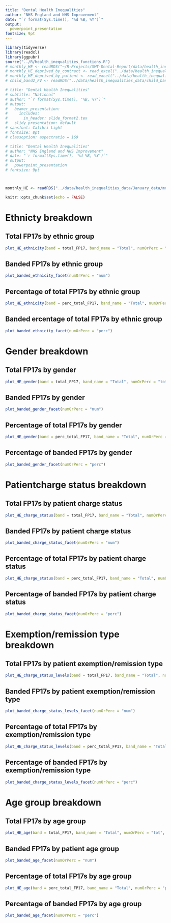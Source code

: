 ```yaml
---
title: "Dental Health Inequalities"
author: "NHS England and NHS Improvement"
date: "`r format(Sys.time(), '%d %B, %Y')`"
output:
  powerpoint_presentation
fontsize: 9pt
---
```



```r
library(tidyverse)
library(readxl)
library(ggpubr)
source("../R/health_inequalities_functions.R")
# monthly_HE <- readRDS("~/R-Projects/SMT-Dental-Report/data/health_inequalities_data/monthly_HE.rds")
# monthly_HE_deprived_by_contract <- read_excel("../data/health_inequalities_data/monthly_HE_deprived_by_contract.xlsx")
# monthly_HE_deprived_by_patient <- read_excel("../data/health_inequalities_data/monthly_HE_deprived_by_patient.xlsx")
# child_band2_FV <- readRDS("../data/health_inequalities_data/child_band2_FV.rds")

# title: "Dental Health Inequalities"
# subtitle: "National"
# author: "`r format(Sys.time(), '%B, %Y')`"
# output:
#   beamer_presentation:
#     includes:
#       in_header: slide_format2.tex
#   slidy_presentation: default
# sansfont: Calibri Light
# fontsize: 8pt
# classoption: aspectratio = 169

# title: "Dental Health Inequalities"
# author: "NHS England and NHS Improvement"
# date: "`r format(Sys.time(), '%d %B, %Y')`"
# output: 
#   powerpoint_presentation
# fontsize: 9pt



monthly_HE <- readRDS("../data/health_inequalities_data/January_data/monthly_HE.rds")
```

```r
knitr::opts_chunk$set(echo = FALSE)
```

<!-- ## National Level -->

# Ethnicty breakdown

## Total FP17s by ethnic group 
```r
plot_HE_ethnicity(band = total_FP17, band_name = "Total", numOrPerc = "tot", level = "National")
```

## Banded FP17s by ethnic group
```r
plot_banded_ethnicity_facet(numOrPerc = "num")
```


## Percentage of total FP17s by ethnic group 
```r
plot_HE_ethnicity(band = perc_total_FP17, band_name = "Total", numOrPerc = "perc", level = "National")
```

## Banded ercentage of total FP17s by ethnic group 
```r
plot_banded_ethnicity_facet(numOrPerc = "perc")
```

# Gender breakdown

## Total FP17s by gender
```r
plot_HE_gender(band = total_FP17, band_name = "Total", numOrPerc = "tot", level = "National")
```

## Banded FP17s by gender
```r
plot_banded_gender_facet(numOrPerc = "num")
```

## Percentage of total FP17s by gender
```r
plot_HE_gender(band = perc_total_FP17, band_name = "Total", numOrPerc = "perc", level = "National")
```

## Percentage of banded FP17s by gender
```r
plot_banded_gender_facet(numOrPerc = "perc")
```

# Patientcharge status breakdown

## Total FP17s by patient charge status
```r
plot_HE_charge_status(band = total_FP17, band_name = "Total", numOrPerc = "tot", level = "National")
```

## Banded FP17s by patient charge status
```r
plot_banded_charge_status_facet(numOrPerc = "num")
```


## Percentage of total FP17s by patient charge status
```r
plot_HE_charge_status(band = perc_total_FP17, band_name = "Total", numOrPerc = "perc", level = "National")
```

## Percentage of banded FP17s by patient charge status
```r
plot_banded_charge_status_facet(numOrPerc = "perc")
```

# Exemption/remission type breakdown

## Total FP17s by patient exemption/remission type
```r
plot_HE_charge_status_levels(band = total_FP17, band_name = "Total", numOrPerc = "tot", level = "National")
```

## Banded FP17s by patient exemption/remission type
```r
plot_banded_charge_status_levels_facet(numOrPerc = "num")
```

## Percentage of total FP17s by exemption/remission type
```r
plot_HE_charge_status_levels(band = perc_total_FP17, band_name = "Total", numOrPerc = "perc", level = "National")
```

## Percentage of banded FP17s by exemption/remission type
```r
plot_banded_charge_status_levels_facet(numOrPerc = "perc")
```

# Age group breakdown

## Total FP17s by age group
```r
plot_HE_age(band = total_FP17, band_name = "Total", numOrPerc = "tot", level = "National")
```

## Banded FP17s by patient age group
```r
plot_banded_age_facet(numOrPerc = "num")
```


## Percentage of total FP17s by age group
```r
plot_HE_age(band = perc_total_FP17, band_name = "Total", numOrPerc = "perc", level = "National")
```

## Percentage of banded FP17s by age group
```r
plot_banded_age_facet(numOrPerc = "perc")
```




<!-- ## Regional Level -->

<!-- ## East of England -->

<!-- ## Total FP17s by ethnic group -->
<!-- ```{r echo = FALSE, warning = FALSE, error = FALSE, fig.height=4, fig.width=7, message = FALSE} -->
<!-- plot_HE_ethnicity(band = total_FP17, band_name = "Total", numOrPerc = "tot", level = "Regional", region = "East of England") -->
<!-- ``` -->

<!-- ## Banded FP17s by ethnic group -->
<!-- ```{r echo = FALSE, warning = FALSE, error = FALSE, fig.height=4, fig.width=7, message = FALSE} -->
<!-- plot_HE_ethnicity(band = band1, band_name = "Band 1", numOrPerc = "num", level = "Regional", region = "East of England") -->
<!-- ``` -->

<!-- ```{r echo = FALSE, warning = FALSE, error = FALSE, fig.height=4, fig.width=7, message = FALSE} -->
<!-- plot_HE_ethnicity(band = band2, band_name = "Band 2", numOrPerc = "num", level = "Regional", region = "East of England") -->
<!-- ``` -->

<!-- ```{r echo = FALSE, warning = FALSE, error = FALSE, fig.height=4, fig.width=7, message = FALSE} -->
<!-- plot_HE_ethnicity(band = band3, band_name = "Band 3", numOrPerc = "num", level = "Regional", region = "East of England") -->
<!-- ``` -->

<!-- ```{r echo = FALSE, warning = FALSE, error = FALSE, fig.height=4, fig.width=7, message = FALSE} -->
<!-- plot_HE_ethnicity(band = urgent, band_name = "Urgent", numOrPerc = "num", level = "Regional", region = "East of England") -->
<!-- ``` -->

<!-- ## Percentage of total FP17s by ethnic group -->
<!-- ```{r echo = FALSE, warning = FALSE, error = FALSE, fig.height=4, fig.width=7, message = FALSE} -->
<!-- plot_HE_ethnicity(band = perc_total_FP17, band_name = "Total", numOrPerc = "perc", level = "Regional", region = "East of England") -->
<!-- ``` -->

<!-- ## Percentage of banded FP17s by ethnic group -->
<!-- ```{r echo = FALSE, warning = FALSE, error = FALSE, fig.height=4, fig.width=7, message = FALSE} -->
<!-- plot_HE_ethnicity(band = perc_band1, band_name = "Band 1", numOrPerc = "perc", level = "Regional", region = "East of England") -->
<!-- ``` -->

<!-- ```{r echo = FALSE, warning = FALSE, error = FALSE, fig.height=4, fig.width=7, message = FALSE} -->
<!-- plot_HE_ethnicity(band = perc_band2, band_name = "Band 2", numOrPerc = "perc", level = "Regional", region = "East of England") -->
<!-- ``` -->

<!-- ```{r echo = FALSE, warning = FALSE, error = FALSE, fig.height=4, fig.width=7, message = FALSE} -->
<!-- plot_HE_ethnicity(band = perc_band3, band_name = "Band 3", numOrPerc = "perc", level = "Regional", region = "East of England") -->
<!-- ``` -->

<!-- ```{r echo = FALSE, warning = FALSE, error = FALSE, fig.height=4, fig.width=7, message = FALSE} -->
<!-- plot_HE_ethnicity(band = perc_urgent, band_name = "Urgent", numOrPerc = "perc", level = "Regional", region = "East of England") -->
<!-- ``` -->



<!-- ## Total FP17s by gender -->
<!-- ```{r echo = FALSE, warning = FALSE, error = FALSE, fig.height=4, fig.width=7, message = FALSE} -->
<!-- plot_HE_gender(band = total_FP17, band_name = "Total", numOrPerc = "tot", level = "Regional", region = "East of England") -->
<!-- ``` -->

<!-- ## Banded FP17s by gender -->
<!-- ```{r echo = FALSE, warning = FALSE, error = FALSE, fig.height=4, fig.width=7, message = FALSE} -->
<!-- plot_HE_gender(band = band1, band_name = "Band 1", numOrPerc = "num", level = "Regional", region = "East of England") -->
<!-- ``` -->

<!-- ```{r echo = FALSE, warning = FALSE, error = FALSE, fig.height=4, fig.width=7, message = FALSE} -->
<!-- plot_HE_gender(band = band2, band_name = "Band 2", numOrPerc = "num", level = "Regional", region = "East of England") -->
<!-- ``` -->

<!-- ```{r echo = FALSE, warning = FALSE, error = FALSE, fig.height=4, fig.width=7, message = FALSE} -->
<!-- plot_HE_gender(band = band3, band_name = "Band 3", numOrPerc = "num", level = "Regional", region = "East of England") -->
<!-- ``` -->

<!-- ```{r echo = FALSE, warning = FALSE, error = FALSE, fig.height=4, fig.width=7, message = FALSE} -->
<!-- plot_HE_gender(band = urgent, band_name = "Urgent", numOrPerc = "num", level = "Regional", region = "East of England") -->
<!-- ``` -->

<!-- ## Percentage of total FP17s by gender -->
<!-- ```{r echo = FALSE, warning = FALSE, error = FALSE, fig.height=4, fig.width=7, message = FALSE} -->
<!-- plot_HE_gender(band = perc_total_FP17, band_name = "Total", numOrPerc = "perc", level = "Regional", region = "East of England") -->
<!-- ``` -->

<!-- ## Percentage of banded FP17s by gender -->
<!-- ```{r echo = FALSE, warning = FALSE, error = FALSE, fig.height=4, fig.width=7, message = FALSE} -->
<!-- plot_HE_gender(band = perc_band1, band_name = "Band 1", numOrPerc = "perc", level = "Regional", region = "East of England") -->
<!-- ``` -->

<!-- ```{r echo = FALSE, warning = FALSE, error = FALSE, fig.height=4, fig.width=7, message = FALSE} -->
<!-- plot_HE_gender(band = perc_band2, band_name = "Band 2", numOrPerc = "perc", level = "Regional", region = "East of England") -->
<!-- ``` -->

<!-- ```{r echo = FALSE, warning = FALSE, error = FALSE, fig.height=4, fig.width=7, message = FALSE} -->
<!-- plot_HE_gender(band = perc_band3, band_name = "Band 3", numOrPerc = "perc", level = "Regional", region = "East of England") -->
<!-- ``` -->

<!-- ```{r echo = FALSE, warning = FALSE, error = FALSE, fig.height=4, fig.width=7, message = FALSE} -->
<!-- plot_HE_gender(band = perc_urgent, band_name = "Urgent", numOrPerc = "perc", level = "Regional", region = "East of England") -->
<!-- ``` -->



<!-- ## Total FP17s by patient charge status -->
<!-- ```{r echo = FALSE, warning = FALSE, error = FALSE, fig.height=4, fig.width=7, message = FALSE} -->
<!-- plot_HE_charge_status(band = total_FP17, band_name = "Total", numOrPerc = "tot", level = "Regional", region = "East of England") -->
<!-- ``` -->

<!-- ## Banded FP17s by patient charge status -->
<!-- ```{r echo = FALSE, warning = FALSE, error = FALSE, fig.height=4, fig.width=7, message = FALSE} -->
<!-- plot_HE_charge_status(band = band1, band_name = "Band 1", numOrPerc = "num", level = "Regional", region = "East of England") -->
<!-- ``` -->

<!-- ```{r echo = FALSE, warning = FALSE, error = FALSE, fig.height=4, fig.width=7, message = FALSE} -->
<!-- plot_HE_charge_status(band = band2, band_name = "Band 2", numOrPerc = "num", level = "Regional", region = "East of England") -->
<!-- ``` -->

<!-- ```{r echo = FALSE, warning = FALSE, error = FALSE, fig.height=4, fig.width=7, message = FALSE} -->
<!-- plot_HE_charge_status(band = band3, band_name = "Band 3", numOrPerc = "num", level = "Regional", region = "East of England") -->
<!-- ``` -->

<!-- ```{r echo = FALSE, warning = FALSE, error = FALSE, fig.height=4, fig.width=7, message = FALSE} -->
<!-- plot_HE_charge_status(band = urgent, band_name = "Urgent", numOrPerc = "num", level = "Regional", region = "East of England") -->
<!-- ``` -->

<!-- ## Percentage of total FP17s by patient charge status -->
<!-- ```{r echo = FALSE, warning = FALSE, error = FALSE, fig.height=4, fig.width=7, message = FALSE} -->
<!-- plot_HE_charge_status(band = perc_total_FP17, band_name = "Total", numOrPerc = "perc", level = "Regional", region = "East of England") -->
<!-- ``` -->

<!-- ## Percentage of banded FP17s by patient charge status -->
<!-- ```{r echo = FALSE, warning = FALSE, error = FALSE, fig.height=4, fig.width=7, message = FALSE} -->
<!-- plot_HE_charge_status(band = perc_band1, band_name = "Band 1", numOrPerc = "perc", level = "Regional", region = "East of England") -->
<!-- ``` -->

<!-- ```{r echo = FALSE, warning = FALSE, error = FALSE, fig.height=4, fig.width=7, message = FALSE} -->
<!-- plot_HE_charge_status(band = perc_band2, band_name = "Band 2", numOrPerc = "perc", level = "Regional", region = "East of England") -->
<!-- ``` -->

<!-- ```{r echo = FALSE, warning = FALSE, error = FALSE, fig.height=4, fig.width=7, message = FALSE} -->
<!-- plot_HE_charge_status(band = perc_band3, band_name = "Band 3", numOrPerc = "perc", level = "Regional", region = "East of England") -->
<!-- ``` -->

<!-- ```{r echo = FALSE, warning = FALSE, error = FALSE, fig.height=4, fig.width=7, message = FALSE} -->
<!-- plot_HE_charge_status(band = perc_urgent, band_name = "Urgent", numOrPerc = "perc", level = "Regional", region = "East of England") -->
<!-- ``` -->


<!-- ## Total FP17s by age group -->
<!-- ```{r echo = FALSE, warning = FALSE, error = FALSE, fig.height=4, fig.width=7, message = FALSE} -->
<!-- plot_HE_age(band = total_FP17, band_name = "Total", numOrPerc = "tot", level = "Regional", region = "East of England") -->
<!-- ``` -->

<!-- ## Banded FP17s by patient age group -->
<!-- ```{r echo = FALSE, warning = FALSE, error = FALSE, fig.height=4, fig.width=7, message = FALSE} -->
<!-- plot_HE_age(band = band1, band_name = "Band 1", numOrPerc = "num", level = "Regional", region = "East of England") -->
<!-- ``` -->

<!-- ```{r echo = FALSE, warning = FALSE, error = FALSE, fig.height=4, fig.width=7, message = FALSE} -->
<!-- plot_HE_age(band = band2, band_name = "Band 2", numOrPerc = "num", level = "Regional", region = "East of England") -->
<!-- ``` -->

<!-- ```{r echo = FALSE, warning = FALSE, error = FALSE, fig.height=4, fig.width=7, message = FALSE} -->
<!-- plot_HE_age(band = band3, band_name = "Band 3", numOrPerc = "num", level = "Regional", region = "East of England") -->
<!-- ``` -->

<!-- ```{r echo = FALSE, warning = FALSE, error = FALSE, fig.height=4, fig.width=7, message = FALSE} -->
<!-- plot_HE_age(band = urgent, band_name = "Urgent", numOrPerc = "num", level = "Regional", region = "East of England") -->
<!-- ``` -->

<!-- ## Percentage of total FP17s by age group -->
<!-- ```{r echo = FALSE, warning = FALSE, error = FALSE, fig.height=4, fig.width=7, message = FALSE} -->
<!-- plot_HE_age(band = perc_total_FP17, band_name = "Total", numOrPerc = "perc", level = "Regional", region = "East of England") -->
<!-- ``` -->

<!-- ## Percentage of banded FP17s by age group -->
<!-- ```{r echo = FALSE, warning = FALSE, error = FALSE, fig.height=4, fig.width=7, message = FALSE} -->
<!-- plot_HE_age(band = perc_band1, band_name = "Band 1", numOrPerc = "perc", level = "Regional", region = "East of England") -->
<!-- ``` -->

<!-- ```{r echo = FALSE, warning = FALSE, error = FALSE, fig.height=4, fig.width=7, message = FALSE} -->
<!-- plot_HE_age(band = perc_band2, band_name = "Band 2", numOrPerc = "perc", level = "Regional", region = "East of England") -->
<!-- ``` -->

<!-- ```{r echo = FALSE, warning = FALSE, error = FALSE, fig.height=4, fig.width=7, message = FALSE} -->
<!-- plot_HE_age(band = perc_band3, band_name = "Band 3", numOrPerc = "perc", level = "Regional", region = "East of England") -->
<!-- ``` -->

<!-- ```{r echo = FALSE, warning = FALSE, error = FALSE, fig.height=4, fig.width=7, message = FALSE} -->
<!-- plot_HE_age(band = perc_urgent, band_name = "Urgent", numOrPerc = "perc", level = "Regional", region = "East of England") -->
<!-- ``` -->


<!-- ## London -->

<!-- ## Total FP17s by ethnic group -->
<!-- ```{r echo = FALSE, warning = FALSE, error = FALSE, fig.height=4, fig.width=7, message = FALSE} -->
<!-- plot_HE_ethnicity(band = total_FP17, band_name = "Total", numOrPerc = "tot", level = "Regional", region = "London") -->
<!-- ``` -->

<!-- ## Banded FP17s by ethnic group -->
<!-- ```{r echo = FALSE, warning = FALSE, error = FALSE, fig.height=4, fig.width=7, message = FALSE} -->
<!-- plot_HE_ethnicity(band = band1, band_name = "Band 1", numOrPerc = "num", level = "Regional", region = "London") -->
<!-- ``` -->

<!-- ```{r echo = FALSE, warning = FALSE, error = FALSE, fig.height=4, fig.width=7, message = FALSE} -->
<!-- plot_HE_ethnicity(band = band2, band_name = "Band 2", numOrPerc = "num", level = "Regional", region = "London") -->
<!-- ``` -->

<!-- ```{r echo = FALSE, warning = FALSE, error = FALSE, fig.height=4, fig.width=7, message = FALSE} -->
<!-- plot_HE_ethnicity(band = band3, band_name = "Band 3", numOrPerc = "num", level = "Regional", region = "London") -->
<!-- ``` -->

<!-- ```{r echo = FALSE, warning = FALSE, error = FALSE, fig.height=4, fig.width=7, message = FALSE} -->
<!-- plot_HE_ethnicity(band = urgent, band_name = "Urgent", numOrPerc = "num", level = "Regional", region = "London") -->
<!-- ``` -->

<!-- ## Percentage of total FP17s by ethnic group -->
<!-- ```{r echo = FALSE, warning = FALSE, error = FALSE, fig.height=4, fig.width=7, message = FALSE} -->
<!-- plot_HE_ethnicity(band = perc_total_FP17, band_name = "Total", numOrPerc = "perc", level = "Regional", region = "London") -->
<!-- ``` -->

<!-- ## Percentage of banded FP17s by ethnic group -->
<!-- ```{r echo = FALSE, warning = FALSE, error = FALSE, fig.height=4, fig.width=7, message = FALSE} -->
<!-- plot_HE_ethnicity(band = perc_band1, band_name = "Band 1", numOrPerc = "perc", level = "Regional", region = "London") -->
<!-- ``` -->

<!-- ```{r echo = FALSE, warning = FALSE, error = FALSE, fig.height=4, fig.width=7, message = FALSE} -->
<!-- plot_HE_ethnicity(band = perc_band2, band_name = "Band 2", numOrPerc = "perc", level = "Regional", region = "London") -->
<!-- ``` -->

<!-- ```{r echo = FALSE, warning = FALSE, error = FALSE, fig.height=4, fig.width=7, message = FALSE} -->
<!-- plot_HE_ethnicity(band = perc_band3, band_name = "Band 3", numOrPerc = "perc", level = "Regional", region = "London") -->
<!-- ``` -->

<!-- ```{r echo = FALSE, warning = FALSE, error = FALSE, fig.height=4, fig.width=7, message = FALSE} -->
<!-- plot_HE_ethnicity(band = perc_urgent, band_name = "Urgent", numOrPerc = "perc", level = "Regional", region = "London") -->
<!-- ``` -->



<!-- ## Total FP17s by gender -->
<!-- ```{r echo = FALSE, warning = FALSE, error = FALSE, fig.height=4, fig.width=7, message = FALSE} -->
<!-- plot_HE_gender(band = total_FP17, band_name = "Total", numOrPerc = "tot", level = "Regional", region = "London") -->
<!-- ``` -->

<!-- ## Banded FP17s by gender -->
<!-- ```{r echo = FALSE, warning = FALSE, error = FALSE, fig.height=4, fig.width=7, message = FALSE} -->
<!-- plot_HE_gender(band = band1, band_name = "Band 1", numOrPerc = "num", level = "Regional", region = "London") -->
<!-- ``` -->

<!-- ```{r echo = FALSE, warning = FALSE, error = FALSE, fig.height=4, fig.width=7, message = FALSE} -->
<!-- plot_HE_gender(band = band2, band_name = "Band 2", numOrPerc = "num", level = "Regional", region = "London") -->
<!-- ``` -->

<!-- ```{r echo = FALSE, warning = FALSE, error = FALSE, fig.height=4, fig.width=7, message = FALSE} -->
<!-- plot_HE_gender(band = band3, band_name = "Band 3", numOrPerc = "num", level = "Regional", region = "London") -->
<!-- ``` -->

<!-- ```{r echo = FALSE, warning = FALSE, error = FALSE, fig.height=4, fig.width=7, message = FALSE} -->
<!-- plot_HE_gender(band = urgent, band_name = "Urgent", numOrPerc = "num", level = "Regional", region = "London") -->
<!-- ``` -->

<!-- ## Percentage of total FP17s by gender -->
<!-- ```{r echo = FALSE, warning = FALSE, error = FALSE, fig.height=4, fig.width=7, message = FALSE} -->
<!-- plot_HE_gender(band = perc_total_FP17, band_name = "Total", numOrPerc = "perc", level = "Regional", region = "London") -->
<!-- ``` -->

<!-- ## Percentage of banded FP17s by gender -->
<!-- ```{r echo = FALSE, warning = FALSE, error = FALSE, fig.height=4, fig.width=7, message = FALSE} -->
<!-- plot_HE_gender(band = perc_band1, band_name = "Band 1", numOrPerc = "perc", level = "Regional", region = "London") -->
<!-- ``` -->

<!-- ```{r echo = FALSE, warning = FALSE, error = FALSE, fig.height=4, fig.width=7, message = FALSE} -->
<!-- plot_HE_gender(band = perc_band2, band_name = "Band 2", numOrPerc = "perc", level = "Regional", region = "London") -->
<!-- ``` -->

<!-- ```{r echo = FALSE, warning = FALSE, error = FALSE, fig.height=4, fig.width=7, message = FALSE} -->
<!-- plot_HE_gender(band = perc_band3, band_name = "Band 3", numOrPerc = "perc", level = "Regional", region = "London") -->
<!-- ``` -->

<!-- ```{r echo = FALSE, warning = FALSE, error = FALSE, fig.height=4, fig.width=7, message = FALSE} -->
<!-- plot_HE_gender(band = perc_urgent, band_name = "Urgent", numOrPerc = "perc", level = "Regional", region = "London") -->
<!-- ``` -->



<!-- ## Total FP17s by patient charge status -->
<!-- ```{r echo = FALSE, warning = FALSE, error = FALSE, fig.height=4, fig.width=7, message = FALSE} -->
<!-- plot_HE_charge_status(band = total_FP17, band_name = "Total", numOrPerc = "tot", level = "Regional", region = "London") -->
<!-- ``` -->

<!-- ## Banded FP17s by patient charge status -->
<!-- ```{r echo = FALSE, warning = FALSE, error = FALSE, fig.height=4, fig.width=7, message = FALSE} -->
<!-- plot_HE_charge_status(band = band1, band_name = "Band 1", numOrPerc = "num", level = "Regional", region = "London") -->
<!-- ``` -->

<!-- ```{r echo = FALSE, warning = FALSE, error = FALSE, fig.height=4, fig.width=7, message = FALSE} -->
<!-- plot_HE_charge_status(band = band2, band_name = "Band 2", numOrPerc = "num", level = "Regional", region = "London") -->
<!-- ``` -->

<!-- ```{r echo = FALSE, warning = FALSE, error = FALSE, fig.height=4, fig.width=7, message = FALSE} -->
<!-- plot_HE_charge_status(band = band3, band_name = "Band 3", numOrPerc = "num", level = "Regional", region = "London") -->
<!-- ``` -->

<!-- ```{r echo = FALSE, warning = FALSE, error = FALSE, fig.height=4, fig.width=7, message = FALSE} -->
<!-- plot_HE_charge_status(band = urgent, band_name = "Urgent", numOrPerc = "num", level = "Regional", region = "London") -->
<!-- ``` -->

<!-- ## Percentage of total FP17s by patient charge status -->
<!-- ```{r echo = FALSE, warning = FALSE, error = FALSE, fig.height=4, fig.width=7, message = FALSE} -->
<!-- plot_HE_charge_status(band = perc_total_FP17, band_name = "Total", numOrPerc = "perc", level = "Regional", region = "London") -->
<!-- ``` -->

<!-- ## Percentage of banded FP17s by patient charge status -->
<!-- ```{r echo = FALSE, warning = FALSE, error = FALSE, fig.height=4, fig.width=7, message = FALSE} -->
<!-- plot_HE_charge_status(band = perc_band1, band_name = "Band 1", numOrPerc = "perc", level = "Regional", region = "London") -->
<!-- ``` -->

<!-- ```{r echo = FALSE, warning = FALSE, error = FALSE, fig.height=4, fig.width=7, message = FALSE} -->
<!-- plot_HE_charge_status(band = perc_band2, band_name = "Band 2", numOrPerc = "perc", level = "Regional", region = "London") -->
<!-- ``` -->

<!-- ```{r echo = FALSE, warning = FALSE, error = FALSE, fig.height=4, fig.width=7, message = FALSE} -->
<!-- plot_HE_charge_status(band = perc_band3, band_name = "Band 3", numOrPerc = "perc", level = "Regional", region = "London") -->
<!-- ``` -->

<!-- ```{r echo = FALSE, warning = FALSE, error = FALSE, fig.height=4, fig.width=7, message = FALSE} -->
<!-- plot_HE_charge_status(band = perc_urgent, band_name = "Urgent", numOrPerc = "perc", level = "Regional", region = "London") -->
<!-- ``` -->


<!-- ## Total FP17s by age group -->
<!-- ```{r echo = FALSE, warning = FALSE, error = FALSE, fig.height=4, fig.width=7, message = FALSE} -->
<!-- plot_HE_age(band = total_FP17, band_name = "Total", numOrPerc = "tot", level = "Regional", region = "London") -->
<!-- ``` -->

<!-- ## Banded FP17s by patient age group -->
<!-- ```{r echo = FALSE, warning = FALSE, error = FALSE, fig.height=4, fig.width=7, message = FALSE} -->
<!-- plot_HE_age(band = band1, band_name = "Band 1", numOrPerc = "num", level = "Regional", region = "London") -->
<!-- ``` -->

<!-- ```{r echo = FALSE, warning = FALSE, error = FALSE, fig.height=4, fig.width=7, message = FALSE} -->
<!-- plot_HE_age(band = band2, band_name = "Band 2", numOrPerc = "num", level = "Regional", region = "London") -->
<!-- ``` -->

<!-- ```{r echo = FALSE, warning = FALSE, error = FALSE, fig.height=4, fig.width=7, message = FALSE} -->
<!-- plot_HE_age(band = band3, band_name = "Band 3", numOrPerc = "num", level = "Regional", region = "London") -->
<!-- ``` -->

<!-- ```{r echo = FALSE, warning = FALSE, error = FALSE, fig.height=4, fig.width=7, message = FALSE} -->
<!-- plot_HE_age(band = urgent, band_name = "Urgent", numOrPerc = "num", level = "Regional", region = "London") -->
<!-- ``` -->

<!-- ## Percentage of total FP17s by age group -->
<!-- ```{r echo = FALSE, warning = FALSE, error = FALSE, fig.height=4, fig.width=7, message = FALSE} -->
<!-- plot_HE_age(band = perc_total_FP17, band_name = "Total", numOrPerc = "perc", level = "Regional", region = "London") -->
<!-- ``` -->

<!-- ## Percentage of banded FP17s by age group -->
<!-- ```{r echo = FALSE, warning = FALSE, error = FALSE, fig.height=4, fig.width=7, message = FALSE} -->
<!-- plot_HE_age(band = perc_band1, band_name = "Band 1", numOrPerc = "perc", level = "Regional", region = "London") -->
<!-- ``` -->

<!-- ```{r echo = FALSE, warning = FALSE, error = FALSE, fig.height=4, fig.width=7, message = FALSE} -->
<!-- plot_HE_age(band = perc_band2, band_name = "Band 2", numOrPerc = "perc", level = "Regional", region = "London") -->
<!-- ``` -->

<!-- ```{r echo = FALSE, warning = FALSE, error = FALSE, fig.height=4, fig.width=7, message = FALSE} -->
<!-- plot_HE_age(band = perc_band3, band_name = "Band 3", numOrPerc = "perc", level = "Regional", region = "London") -->
<!-- ``` -->

<!-- ```{r echo = FALSE, warning = FALSE, error = FALSE, fig.height=4, fig.width=7, message = FALSE} -->
<!-- plot_HE_age(band = perc_urgent, band_name = "Urgent", numOrPerc = "perc", level = "Regional", region = "London") -->
<!-- ``` -->

<!-- ## Midlands -->


<!-- ## Total FP17s by ethnic group -->
<!-- ```{r echo = FALSE, warning = FALSE, error = FALSE, fig.height=4, fig.width=7, message = FALSE} -->
<!-- plot_HE_ethnicity(band = total_FP17, band_name = "Total", numOrPerc = "tot", level = "Regional", region = "Midlands") -->
<!-- ``` -->

<!-- ## Banded FP17s by ethnic group -->
<!-- ```{r echo = FALSE, warning = FALSE, error = FALSE, fig.height=4, fig.width=7, message = FALSE} -->
<!-- plot_HE_ethnicity(band = band1, band_name = "Band 1", numOrPerc = "num", level = "Regional", region = "Midlands") -->
<!-- ``` -->

<!-- ```{r echo = FALSE, warning = FALSE, error = FALSE, fig.height=4, fig.width=7, message = FALSE} -->
<!-- plot_HE_ethnicity(band = band2, band_name = "Band 2", numOrPerc = "num", level = "Regional", region = "Midlands") -->
<!-- ``` -->

<!-- ```{r echo = FALSE, warning = FALSE, error = FALSE, fig.height=4, fig.width=7, message = FALSE} -->
<!-- plot_HE_ethnicity(band = band3, band_name = "Band 3", numOrPerc = "num", level = "Regional", region = "Midlands") -->
<!-- ``` -->

<!-- ```{r echo = FALSE, warning = FALSE, error = FALSE, fig.height=4, fig.width=7, message = FALSE} -->
<!-- plot_HE_ethnicity(band = urgent, band_name = "Urgent", numOrPerc = "num", level = "Regional", region = "Midlands") -->
<!-- ``` -->

<!-- ## Percentage of total FP17s by ethnic group -->
<!-- ```{r echo = FALSE, warning = FALSE, error = FALSE, fig.height=4, fig.width=7, message = FALSE} -->
<!-- plot_HE_ethnicity(band = perc_total_FP17, band_name = "Total", numOrPerc = "perc", level = "Regional", region = "Midlands") -->
<!-- ``` -->

<!-- ## Percentage of banded FP17s by ethnic group -->
<!-- ```{r echo = FALSE, warning = FALSE, error = FALSE, fig.height=4, fig.width=7, message = FALSE} -->
<!-- plot_HE_ethnicity(band = perc_band1, band_name = "Band 1", numOrPerc = "perc", level = "Regional", region = "Midlands") -->
<!-- ``` -->

<!-- ```{r echo = FALSE, warning = FALSE, error = FALSE, fig.height=4, fig.width=7, message = FALSE} -->
<!-- plot_HE_ethnicity(band = perc_band2, band_name = "Band 2", numOrPerc = "perc", level = "Regional", region = "Midlands") -->
<!-- ``` -->

<!-- ```{r echo = FALSE, warning = FALSE, error = FALSE, fig.height=4, fig.width=7, message = FALSE} -->
<!-- plot_HE_ethnicity(band = perc_band3, band_name = "Band 3", numOrPerc = "perc", level = "Regional", region = "Midlands") -->
<!-- ``` -->

<!-- ```{r echo = FALSE, warning = FALSE, error = FALSE, fig.height=4, fig.width=7, message = FALSE} -->
<!-- plot_HE_ethnicity(band = perc_urgent, band_name = "Urgent", numOrPerc = "perc", level = "Regional", region = "Midlands") -->
<!-- ``` -->



<!-- ## Total FP17s by gender -->
<!-- ```{r echo = FALSE, warning = FALSE, error = FALSE, fig.height=4, fig.width=7, message = FALSE} -->
<!-- plot_HE_gender(band = total_FP17, band_name = "Total", numOrPerc = "tot", level = "Regional", region = "Midlands") -->
<!-- ``` -->

<!-- ## Banded FP17s by gender -->
<!-- ```{r echo = FALSE, warning = FALSE, error = FALSE, fig.height=4, fig.width=7, message = FALSE} -->
<!-- plot_HE_gender(band = band1, band_name = "Band 1", numOrPerc = "num", level = "Regional", region = "Midlands") -->
<!-- ``` -->

<!-- ```{r echo = FALSE, warning = FALSE, error = FALSE, fig.height=4, fig.width=7, message = FALSE} -->
<!-- plot_HE_gender(band = band2, band_name = "Band 2", numOrPerc = "num", level = "Regional", region = "Midlands") -->
<!-- ``` -->

<!-- ```{r echo = FALSE, warning = FALSE, error = FALSE, fig.height=4, fig.width=7, message = FALSE} -->
<!-- plot_HE_gender(band = band3, band_name = "Band 3", numOrPerc = "num", level = "Regional", region = "Midlands") -->
<!-- ``` -->

<!-- ```{r echo = FALSE, warning = FALSE, error = FALSE, fig.height=4, fig.width=7, message = FALSE} -->
<!-- plot_HE_gender(band = urgent, band_name = "Urgent", numOrPerc = "num", level = "Regional", region = "Midlands") -->
<!-- ``` -->

<!-- ## Percentage of total FP17s by gender -->
<!-- ```{r echo = FALSE, warning = FALSE, error = FALSE, fig.height=4, fig.width=7, message = FALSE} -->
<!-- plot_HE_gender(band = perc_total_FP17, band_name = "Total", numOrPerc = "perc", level = "Regional", region = "Midlands") -->
<!-- ``` -->

<!-- ## Percentage of banded FP17s by gender -->
<!-- ```{r echo = FALSE, warning = FALSE, error = FALSE, fig.height=4, fig.width=7, message = FALSE} -->
<!-- plot_HE_gender(band = perc_band1, band_name = "Band 1", numOrPerc = "perc", level = "Regional", region = "Midlands") -->
<!-- ``` -->

<!-- ```{r echo = FALSE, warning = FALSE, error = FALSE, fig.height=4, fig.width=7, message = FALSE} -->
<!-- plot_HE_gender(band = perc_band2, band_name = "Band 2", numOrPerc = "perc", level = "Regional", region = "Midlands") -->
<!-- ``` -->

<!-- ```{r echo = FALSE, warning = FALSE, error = FALSE, fig.height=4, fig.width=7, message = FALSE} -->
<!-- plot_HE_gender(band = perc_band3, band_name = "Band 3", numOrPerc = "perc", level = "Regional", region = "Midlands") -->
<!-- ``` -->

<!-- ```{r echo = FALSE, warning = FALSE, error = FALSE, fig.height=4, fig.width=7, message = FALSE} -->
<!-- plot_HE_gender(band = perc_urgent, band_name = "Urgent", numOrPerc = "perc", level = "Regional", region = "Midlands") -->
<!-- ``` -->



<!-- ## Total FP17s by patient charge status -->
<!-- ```{r echo = FALSE, warning = FALSE, error = FALSE, fig.height=4, fig.width=7, message = FALSE} -->
<!-- plot_HE_charge_status(band = total_FP17, band_name = "Total", numOrPerc = "tot", level = "Regional", region = "Midlands") -->
<!-- ``` -->

<!-- ## Banded FP17s by patient charge status -->
<!-- ```{r echo = FALSE, warning = FALSE, error = FALSE, fig.height=4, fig.width=7, message = FALSE} -->
<!-- plot_HE_charge_status(band = band1, band_name = "Band 1", numOrPerc = "num", level = "Regional", region = "Midlands") -->
<!-- ``` -->

<!-- ```{r echo = FALSE, warning = FALSE, error = FALSE, fig.height=4, fig.width=7, message = FALSE} -->
<!-- plot_HE_charge_status(band = band2, band_name = "Band 2", numOrPerc = "num", level = "Regional", region = "Midlands") -->
<!-- ``` -->

<!-- ```{r echo = FALSE, warning = FALSE, error = FALSE, fig.height=4, fig.width=7, message = FALSE} -->
<!-- plot_HE_charge_status(band = band3, band_name = "Band 3", numOrPerc = "num", level = "Regional", region = "Midlands") -->
<!-- ``` -->

<!-- ```{r echo = FALSE, warning = FALSE, error = FALSE, fig.height=4, fig.width=7, message = FALSE} -->
<!-- plot_HE_charge_status(band = urgent, band_name = "Urgent", numOrPerc = "num", level = "Regional", region = "Midlands") -->
<!-- ``` -->

<!-- ## Percentage of total FP17s by patient charge status -->
<!-- ```{r echo = FALSE, warning = FALSE, error = FALSE, fig.height=4, fig.width=7, message = FALSE} -->
<!-- plot_HE_charge_status(band = perc_total_FP17, band_name = "Total", numOrPerc = "perc", level = "Regional", region = "Midlands") -->
<!-- ``` -->

<!-- ## Percentage of banded FP17s by patient charge status -->
<!-- ```{r echo = FALSE, warning = FALSE, error = FALSE, fig.height=4, fig.width=7, message = FALSE} -->
<!-- plot_HE_charge_status(band = perc_band1, band_name = "Band 1", numOrPerc = "perc", level = "Regional", region = "Midlands") -->
<!-- ``` -->

<!-- ```{r echo = FALSE, warning = FALSE, error = FALSE, fig.height=4, fig.width=7, message = FALSE} -->
<!-- plot_HE_charge_status(band = perc_band2, band_name = "Band 2", numOrPerc = "perc", level = "Regional", region = "Midlands") -->
<!-- ``` -->

<!-- ```{r echo = FALSE, warning = FALSE, error = FALSE, fig.height=4, fig.width=7, message = FALSE} -->
<!-- plot_HE_charge_status(band = perc_band3, band_name = "Band 3", numOrPerc = "perc", level = "Regional", region = "Midlands") -->
<!-- ``` -->

<!-- ```{r echo = FALSE, warning = FALSE, error = FALSE, fig.height=4, fig.width=7, message = FALSE} -->
<!-- plot_HE_charge_status(band = perc_urgent, band_name = "Urgent", numOrPerc = "perc", level = "Regional", region = "Midlands") -->
<!-- ``` -->


<!-- ## Total FP17s by age group -->
<!-- ```{r echo = FALSE, warning = FALSE, error = FALSE, fig.height=4, fig.width=7, message = FALSE} -->
<!-- plot_HE_age(band = total_FP17, band_name = "Total", numOrPerc = "tot", level = "Regional", region = "Midlands") -->
<!-- ``` -->

<!-- ## Banded FP17s by patient age group -->
<!-- ```{r echo = FALSE, warning = FALSE, error = FALSE, fig.height=4, fig.width=7, message = FALSE} -->
<!-- plot_HE_age(band = band1, band_name = "Band 1", numOrPerc = "num", level = "Regional", region = "Midlands") -->
<!-- ``` -->

<!-- ```{r echo = FALSE, warning = FALSE, error = FALSE, fig.height=4, fig.width=7, message = FALSE} -->
<!-- plot_HE_age(band = band2, band_name = "Band 2", numOrPerc = "num", level = "Regional", region = "Midlands") -->
<!-- ``` -->

<!-- ```{r echo = FALSE, warning = FALSE, error = FALSE, fig.height=4, fig.width=7, message = FALSE} -->
<!-- plot_HE_age(band = band3, band_name = "Band 3", numOrPerc = "num", level = "Regional", region = "Midlands") -->
<!-- ``` -->

<!-- ```{r echo = FALSE, warning = FALSE, error = FALSE, fig.height=4, fig.width=7, message = FALSE} -->
<!-- plot_HE_age(band = urgent, band_name = "Urgent", numOrPerc = "num", level = "Regional", region = "Midlands") -->
<!-- ``` -->

<!-- ## Percentage of total FP17s by age group -->
<!-- ```{r echo = FALSE, warning = FALSE, error = FALSE, fig.height=4, fig.width=7, message = FALSE} -->
<!-- plot_HE_age(band = perc_total_FP17, band_name = "Total", numOrPerc = "perc", level = "Regional", region = "Midlands") -->
<!-- ``` -->

<!-- ## Percentage of banded FP17s by age group -->
<!-- ```{r echo = FALSE, warning = FALSE, error = FALSE, fig.height=4, fig.width=7, message = FALSE} -->
<!-- plot_HE_age(band = perc_band1, band_name = "Band 1", numOrPerc = "perc", level = "Regional", region = "Midlands") -->
<!-- ``` -->

<!-- ```{r echo = FALSE, warning = FALSE, error = FALSE, fig.height=4, fig.width=7, message = FALSE} -->
<!-- plot_HE_age(band = perc_band2, band_name = "Band 2", numOrPerc = "perc", level = "Regional", region = "Midlands") -->
<!-- ``` -->

<!-- ```{r echo = FALSE, warning = FALSE, error = FALSE, fig.height=4, fig.width=7, message = FALSE} -->
<!-- plot_HE_age(band = perc_band3, band_name = "Band 3", numOrPerc = "perc", level = "Regional", region = "Midlands") -->
<!-- ``` -->

<!-- ```{r echo = FALSE, warning = FALSE, error = FALSE, fig.height=4, fig.width=7, message = FALSE} -->
<!-- plot_HE_age(band = perc_urgent, band_name = "Urgent", numOrPerc = "perc", level = "Regional", region = "Midlands") -->
<!-- ``` -->

<!-- ## North East and Yorkshire -->


<!-- ## Total FP17s by ethnic group -->
<!-- ```{r echo = FALSE, warning = FALSE, error = FALSE, fig.height=4, fig.width=7, message = FALSE} -->
<!-- plot_HE_ethnicity(band = total_FP17, band_name = "Total", numOrPerc = "tot", level = "Regional", region = "North East and Yorkshire") -->
<!-- ``` -->

<!-- ## Banded FP17s by ethnic group -->
<!-- ```{r echo = FALSE, warning = FALSE, error = FALSE, fig.height=4, fig.width=7, message = FALSE} -->
<!-- plot_HE_ethnicity(band = band1, band_name = "Band 1", numOrPerc = "num", level = "Regional", region = "North East and Yorkshire") -->
<!-- ``` -->

<!-- ```{r echo = FALSE, warning = FALSE, error = FALSE, fig.height=4, fig.width=7, message = FALSE} -->
<!-- plot_HE_ethnicity(band = band2, band_name = "Band 2", numOrPerc = "num", level = "Regional", region = "North East and Yorkshire") -->
<!-- ``` -->

<!-- ```{r echo = FALSE, warning = FALSE, error = FALSE, fig.height=4, fig.width=7, message = FALSE} -->
<!-- plot_HE_ethnicity(band = band3, band_name = "Band 3", numOrPerc = "num", level = "Regional", region = "North East and Yorkshire") -->
<!-- ``` -->

<!-- ```{r echo = FALSE, warning = FALSE, error = FALSE, fig.height=4, fig.width=7, message = FALSE} -->
<!-- plot_HE_ethnicity(band = urgent, band_name = "Urgent", numOrPerc = "num", level = "Regional", region = "North East and Yorkshire") -->
<!-- ``` -->

<!-- ## Percentage of total FP17s by ethnic group -->
<!-- ```{r echo = FALSE, warning = FALSE, error = FALSE, fig.height=4, fig.width=7, message = FALSE} -->
<!-- plot_HE_ethnicity(band = perc_total_FP17, band_name = "Total", numOrPerc = "perc", level = "Regional", region = "North East and Yorkshire") -->
<!-- ``` -->

<!-- ## Percentage of banded FP17s by ethnic group -->
<!-- ```{r echo = FALSE, warning = FALSE, error = FALSE, fig.height=4, fig.width=7, message = FALSE} -->
<!-- plot_HE_ethnicity(band = perc_band1, band_name = "Band 1", numOrPerc = "perc", level = "Regional", region = "North East and Yorkshire") -->
<!-- ``` -->

<!-- ```{r echo = FALSE, warning = FALSE, error = FALSE, fig.height=4, fig.width=7, message = FALSE} -->
<!-- plot_HE_ethnicity(band = perc_band2, band_name = "Band 2", numOrPerc = "perc", level = "Regional", region = "North East and Yorkshire") -->
<!-- ``` -->

<!-- ```{r echo = FALSE, warning = FALSE, error = FALSE, fig.height=4, fig.width=7, message = FALSE} -->
<!-- plot_HE_ethnicity(band = perc_band3, band_name = "Band 3", numOrPerc = "perc", level = "Regional", region = "North East and Yorkshire") -->
<!-- ``` -->

<!-- ```{r echo = FALSE, warning = FALSE, error = FALSE, fig.height=4, fig.width=7, message = FALSE} -->
<!-- plot_HE_ethnicity(band = perc_urgent, band_name = "Urgent", numOrPerc = "perc", level = "Regional", region = "North East and Yorkshire") -->
<!-- ``` -->



<!-- ## Total FP17s by gender -->
<!-- ```{r echo = FALSE, warning = FALSE, error = FALSE, fig.height=4, fig.width=7, message = FALSE} -->
<!-- plot_HE_gender(band = total_FP17, band_name = "Total", numOrPerc = "tot", level = "Regional", region = "North East and Yorkshire") -->
<!-- ``` -->

<!-- ## Banded FP17s by gender -->
<!-- ```{r echo = FALSE, warning = FALSE, error = FALSE, fig.height=4, fig.width=7, message = FALSE} -->
<!-- plot_HE_gender(band = band1, band_name = "Band 1", numOrPerc = "num", level = "Regional", region = "North East and Yorkshire") -->
<!-- ``` -->

<!-- ```{r echo = FALSE, warning = FALSE, error = FALSE, fig.height=4, fig.width=7, message = FALSE} -->
<!-- plot_HE_gender(band = band2, band_name = "Band 2", numOrPerc = "num", level = "Regional", region = "North East and Yorkshire") -->
<!-- ``` -->

<!-- ```{r echo = FALSE, warning = FALSE, error = FALSE, fig.height=4, fig.width=7, message = FALSE} -->
<!-- plot_HE_gender(band = band3, band_name = "Band 3", numOrPerc = "num", level = "Regional", region = "North East and Yorkshire") -->
<!-- ``` -->

<!-- ```{r echo = FALSE, warning = FALSE, error = FALSE, fig.height=4, fig.width=7, message = FALSE} -->
<!-- plot_HE_gender(band = urgent, band_name = "Urgent", numOrPerc = "num", level = "Regional", region = "North East and Yorkshire") -->
<!-- ``` -->

<!-- ## Percentage of total FP17s by gender -->
<!-- ```{r echo = FALSE, warning = FALSE, error = FALSE, fig.height=4, fig.width=7, message = FALSE} -->
<!-- plot_HE_gender(band = perc_total_FP17, band_name = "Total", numOrPerc = "perc", level = "Regional", region = "North East and Yorkshire") -->
<!-- ``` -->

<!-- ## Percentage of banded FP17s by gender -->
<!-- ```{r echo = FALSE, warning = FALSE, error = FALSE, fig.height=4, fig.width=7, message = FALSE} -->
<!-- plot_HE_gender(band = perc_band1, band_name = "Band 1", numOrPerc = "perc", level = "Regional", region = "North East and Yorkshire") -->
<!-- ``` -->

<!-- ```{r echo = FALSE, warning = FALSE, error = FALSE, fig.height=4, fig.width=7, message = FALSE} -->
<!-- plot_HE_gender(band = perc_band2, band_name = "Band 2", numOrPerc = "perc", level = "Regional", region = "North East and Yorkshire") -->
<!-- ``` -->

<!-- ```{r echo = FALSE, warning = FALSE, error = FALSE, fig.height=4, fig.width=7, message = FALSE} -->
<!-- plot_HE_gender(band = perc_band3, band_name = "Band 3", numOrPerc = "perc", level = "Regional", region = "North East and Yorkshire") -->
<!-- ``` -->

<!-- ```{r echo = FALSE, warning = FALSE, error = FALSE, fig.height=4, fig.width=7, message = FALSE} -->
<!-- plot_HE_gender(band = perc_urgent, band_name = "Urgent", numOrPerc = "perc", level = "Regional", region = "North East and Yorkshire") -->
<!-- ``` -->



<!-- ## Total FP17s by patient charge status -->
<!-- ```{r echo = FALSE, warning = FALSE, error = FALSE, fig.height=4, fig.width=7, message = FALSE} -->
<!-- plot_HE_charge_status(band = total_FP17, band_name = "Total", numOrPerc = "tot", level = "Regional", region = "North East and Yorkshire") -->
<!-- ``` -->

<!-- ## Banded FP17s by patient charge status -->
<!-- ```{r echo = FALSE, warning = FALSE, error = FALSE, fig.height=4, fig.width=7, message = FALSE} -->
<!-- plot_HE_charge_status(band = band1, band_name = "Band 1", numOrPerc = "num", level = "Regional", region = "North East and Yorkshire") -->
<!-- ``` -->

<!-- ```{r echo = FALSE, warning = FALSE, error = FALSE, fig.height=4, fig.width=7, message = FALSE} -->
<!-- plot_HE_charge_status(band = band2, band_name = "Band 2", numOrPerc = "num", level = "Regional", region = "North East and Yorkshire") -->
<!-- ``` -->

<!-- ```{r echo = FALSE, warning = FALSE, error = FALSE, fig.height=4, fig.width=7, message = FALSE} -->
<!-- plot_HE_charge_status(band = band3, band_name = "Band 3", numOrPerc = "num", level = "Regional", region = "North East and Yorkshire") -->
<!-- ``` -->

<!-- ```{r echo = FALSE, warning = FALSE, error = FALSE, fig.height=4, fig.width=7, message = FALSE} -->
<!-- plot_HE_charge_status(band = urgent, band_name = "Urgent", numOrPerc = "num", level = "Regional", region = "North East and Yorkshire") -->
<!-- ``` -->

<!-- ## Percentage of total FP17s by patient charge status -->
<!-- ```{r echo = FALSE, warning = FALSE, error = FALSE, fig.height=4, fig.width=7, message = FALSE} -->
<!-- plot_HE_charge_status(band = perc_total_FP17, band_name = "Total", numOrPerc = "perc", level = "Regional", region = "North East and Yorkshire") -->
<!-- ``` -->

<!-- ## Percentage of banded FP17s by patient charge status -->
<!-- ```{r echo = FALSE, warning = FALSE, error = FALSE, fig.height=4, fig.width=7, message = FALSE} -->
<!-- plot_HE_charge_status(band = perc_band1, band_name = "Band 1", numOrPerc = "perc", level = "Regional", region = "North East and Yorkshire") -->
<!-- ``` -->

<!-- ```{r echo = FALSE, warning = FALSE, error = FALSE, fig.height=4, fig.width=7, message = FALSE} -->
<!-- plot_HE_charge_status(band = perc_band2, band_name = "Band 2", numOrPerc = "perc", level = "Regional", region = "North East and Yorkshire") -->
<!-- ``` -->

<!-- ```{r echo = FALSE, warning = FALSE, error = FALSE, fig.height=4, fig.width=7, message = FALSE} -->
<!-- plot_HE_charge_status(band = perc_band3, band_name = "Band 3", numOrPerc = "perc", level = "Regional", region = "North East and Yorkshire") -->
<!-- ``` -->

<!-- ```{r echo = FALSE, warning = FALSE, error = FALSE, fig.height=4, fig.width=7, message = FALSE} -->
<!-- plot_HE_charge_status(band = perc_urgent, band_name = "Urgent", numOrPerc = "perc", level = "Regional", region = "North East and Yorkshire") -->
<!-- ``` -->


<!-- ## Total FP17s by age group -->
<!-- ```{r echo = FALSE, warning = FALSE, error = FALSE, fig.height=4, fig.width=7, message = FALSE} -->
<!-- plot_HE_age(band = total_FP17, band_name = "Total", numOrPerc = "tot", level = "Regional", region = "North East and Yorkshire") -->
<!-- ``` -->

<!-- ## Banded FP17s by patient age group -->
<!-- ```{r echo = FALSE, warning = FALSE, error = FALSE, fig.height=4, fig.width=7, message = FALSE} -->
<!-- plot_HE_age(band = band1, band_name = "Band 1", numOrPerc = "num", level = "Regional", region = "North East and Yorkshire") -->
<!-- ``` -->

<!-- ```{r echo = FALSE, warning = FALSE, error = FALSE, fig.height=4, fig.width=7, message = FALSE} -->
<!-- plot_HE_age(band = band2, band_name = "Band 2", numOrPerc = "num", level = "Regional", region = "North East and Yorkshire") -->
<!-- ``` -->

<!-- ```{r echo = FALSE, warning = FALSE, error = FALSE, fig.height=4, fig.width=7, message = FALSE} -->
<!-- plot_HE_age(band = band3, band_name = "Band 3", numOrPerc = "num", level = "Regional", region = "North East and Yorkshire") -->
<!-- ``` -->

<!-- ```{r echo = FALSE, warning = FALSE, error = FALSE, fig.height=4, fig.width=7, message = FALSE} -->
<!-- plot_HE_age(band = urgent, band_name = "Urgent", numOrPerc = "num", level = "Regional", region = "North East and Yorkshire") -->
<!-- ``` -->

<!-- ## Percentage of total FP17s by age group -->
<!-- ```{r echo = FALSE, warning = FALSE, error = FALSE, fig.height=4, fig.width=7, message = FALSE} -->
<!-- plot_HE_age(band = perc_total_FP17, band_name = "Total", numOrPerc = "perc", level = "Regional", region = "North East and Yorkshire") -->
<!-- ``` -->

<!-- ## Percentage of banded FP17s by age group -->
<!-- ```{r echo = FALSE, warning = FALSE, error = FALSE, fig.height=4, fig.width=7, message = FALSE} -->
<!-- plot_HE_age(band = perc_band1, band_name = "Band 1", numOrPerc = "perc", level = "Regional", region = "North East and Yorkshire") -->
<!-- ``` -->

<!-- ```{r echo = FALSE, warning = FALSE, error = FALSE, fig.height=4, fig.width=7, message = FALSE} -->
<!-- plot_HE_age(band = perc_band2, band_name = "Band 2", numOrPerc = "perc", level = "Regional", region = "North East and Yorkshire") -->
<!-- ``` -->

<!-- ```{r echo = FALSE, warning = FALSE, error = FALSE, fig.height=4, fig.width=7, message = FALSE} -->
<!-- plot_HE_age(band = perc_band3, band_name = "Band 3", numOrPerc = "perc", level = "Regional", region = "North East and Yorkshire") -->
<!-- ``` -->

<!-- ```{r echo = FALSE, warning = FALSE, error = FALSE, fig.height=4, fig.width=7, message = FALSE} -->
<!-- plot_HE_age(band = perc_urgent, band_name = "Urgent", numOrPerc = "perc", level = "Regional", region = "North East and Yorkshire") -->
<!-- ``` -->

<!-- ## North West -->


<!-- ## Total FP17s by ethnic group -->
<!-- ```{r echo = FALSE, warning = FALSE, error = FALSE, fig.height=4, fig.width=7, message = FALSE} -->
<!-- plot_HE_ethnicity(band = total_FP17, band_name = "Total", numOrPerc = "tot", level = "Regional", region = "North West") -->
<!-- ``` -->

<!-- ## Banded FP17s by ethnic group -->
<!-- ```{r echo = FALSE, warning = FALSE, error = FALSE, fig.height=4, fig.width=7, message = FALSE} -->
<!-- plot_HE_ethnicity(band = band1, band_name = "Band 1", numOrPerc = "num", level = "Regional", region = "North West") -->
<!-- ``` -->

<!-- ```{r echo = FALSE, warning = FALSE, error = FALSE, fig.height=4, fig.width=7, message = FALSE} -->
<!-- plot_HE_ethnicity(band = band2, band_name = "Band 2", numOrPerc = "num", level = "Regional", region = "North West") -->
<!-- ``` -->

<!-- ```{r echo = FALSE, warning = FALSE, error = FALSE, fig.height=4, fig.width=7, message = FALSE} -->
<!-- plot_HE_ethnicity(band = band3, band_name = "Band 3", numOrPerc = "num", level = "Regional", region = "North West") -->
<!-- ``` -->

<!-- ```{r echo = FALSE, warning = FALSE, error = FALSE, fig.height=4, fig.width=7, message = FALSE} -->
<!-- plot_HE_ethnicity(band = urgent, band_name = "Urgent", numOrPerc = "num", level = "Regional", region = "North West") -->
<!-- ``` -->

<!-- ## Percentage of total FP17s by ethnic group -->
<!-- ```{r echo = FALSE, warning = FALSE, error = FALSE, fig.height=4, fig.width=7, message = FALSE} -->
<!-- plot_HE_ethnicity(band = perc_total_FP17, band_name = "Total", numOrPerc = "perc", level = "Regional", region = "North West") -->
<!-- ``` -->

<!-- ## Percentage of banded FP17s by ethnic group -->
<!-- ```{r echo = FALSE, warning = FALSE, error = FALSE, fig.height=4, fig.width=7, message = FALSE} -->
<!-- plot_HE_ethnicity(band = perc_band1, band_name = "Band 1", numOrPerc = "perc", level = "Regional", region = "North West") -->
<!-- ``` -->

<!-- ```{r echo = FALSE, warning = FALSE, error = FALSE, fig.height=4, fig.width=7, message = FALSE} -->
<!-- plot_HE_ethnicity(band = perc_band2, band_name = "Band 2", numOrPerc = "perc", level = "Regional", region = "North West") -->
<!-- ``` -->

<!-- ```{r echo = FALSE, warning = FALSE, error = FALSE, fig.height=4, fig.width=7, message = FALSE} -->
<!-- plot_HE_ethnicity(band = perc_band3, band_name = "Band 3", numOrPerc = "perc", level = "Regional", region = "North West") -->
<!-- ``` -->

<!-- ```{r echo = FALSE, warning = FALSE, error = FALSE, fig.height=4, fig.width=7, message = FALSE} -->
<!-- plot_HE_ethnicity(band = perc_urgent, band_name = "Urgent", numOrPerc = "perc", level = "Regional", region = "North West") -->
<!-- ``` -->



<!-- ## Total FP17s by gender -->
<!-- ```{r echo = FALSE, warning = FALSE, error = FALSE, fig.height=4, fig.width=7, message = FALSE} -->
<!-- plot_HE_gender(band = total_FP17, band_name = "Total", numOrPerc = "tot", level = "Regional", region = "North West") -->
<!-- ``` -->

<!-- ## Banded FP17s by gender -->
<!-- ```{r echo = FALSE, warning = FALSE, error = FALSE, fig.height=4, fig.width=7, message = FALSE} -->
<!-- plot_HE_gender(band = band1, band_name = "Band 1", numOrPerc = "num", level = "Regional", region = "North West") -->
<!-- ``` -->

<!-- ```{r echo = FALSE, warning = FALSE, error = FALSE, fig.height=4, fig.width=7, message = FALSE} -->
<!-- plot_HE_gender(band = band2, band_name = "Band 2", numOrPerc = "num", level = "Regional", region = "North West") -->
<!-- ``` -->

<!-- ```{r echo = FALSE, warning = FALSE, error = FALSE, fig.height=4, fig.width=7, message = FALSE} -->
<!-- plot_HE_gender(band = band3, band_name = "Band 3", numOrPerc = "num", level = "Regional", region = "North West") -->
<!-- ``` -->

<!-- ```{r echo = FALSE, warning = FALSE, error = FALSE, fig.height=4, fig.width=7, message = FALSE} -->
<!-- plot_HE_gender(band = urgent, band_name = "Urgent", numOrPerc = "num", level = "Regional", region = "North West") -->
<!-- ``` -->

<!-- ## Percentage of total FP17s by gender -->
<!-- ```{r echo = FALSE, warning = FALSE, error = FALSE, fig.height=4, fig.width=7, message = FALSE} -->
<!-- plot_HE_gender(band = perc_total_FP17, band_name = "Total", numOrPerc = "perc", level = "Regional", region = "North West") -->
<!-- ``` -->

<!-- ## Percentage of banded FP17s by gender -->
<!-- ```{r echo = FALSE, warning = FALSE, error = FALSE, fig.height=4, fig.width=7, message = FALSE} -->
<!-- plot_HE_gender(band = perc_band1, band_name = "Band 1", numOrPerc = "perc", level = "Regional", region = "North West") -->
<!-- ``` -->

<!-- ```{r echo = FALSE, warning = FALSE, error = FALSE, fig.height=4, fig.width=7, message = FALSE} -->
<!-- plot_HE_gender(band = perc_band2, band_name = "Band 2", numOrPerc = "perc", level = "Regional", region = "North West") -->
<!-- ``` -->

<!-- ```{r echo = FALSE, warning = FALSE, error = FALSE, fig.height=4, fig.width=7, message = FALSE} -->
<!-- plot_HE_gender(band = perc_band3, band_name = "Band 3", numOrPerc = "perc", level = "Regional", region = "North West") -->
<!-- ``` -->

<!-- ```{r echo = FALSE, warning = FALSE, error = FALSE, fig.height=4, fig.width=7, message = FALSE} -->
<!-- plot_HE_gender(band = perc_urgent, band_name = "Urgent", numOrPerc = "perc", level = "Regional", region = "North West") -->
<!-- ``` -->



<!-- ## Total FP17s by patient charge status -->
<!-- ```{r echo = FALSE, warning = FALSE, error = FALSE, fig.height=4, fig.width=7, message = FALSE} -->
<!-- plot_HE_charge_status(band = total_FP17, band_name = "Total", numOrPerc = "tot", level = "Regional", region = "North West") -->
<!-- ``` -->

<!-- ## Banded FP17s by patient charge status -->
<!-- ```{r echo = FALSE, warning = FALSE, error = FALSE, fig.height=4, fig.width=7, message = FALSE} -->
<!-- plot_HE_charge_status(band = band1, band_name = "Band 1", numOrPerc = "num", level = "Regional", region = "North West") -->
<!-- ``` -->

<!-- ```{r echo = FALSE, warning = FALSE, error = FALSE, fig.height=4, fig.width=7, message = FALSE} -->
<!-- plot_HE_charge_status(band = band2, band_name = "Band 2", numOrPerc = "num", level = "Regional", region = "North West") -->
<!-- ``` -->

<!-- ```{r echo = FALSE, warning = FALSE, error = FALSE, fig.height=4, fig.width=7, message = FALSE} -->
<!-- plot_HE_charge_status(band = band3, band_name = "Band 3", numOrPerc = "num", level = "Regional", region = "North West") -->
<!-- ``` -->

<!-- ```{r echo = FALSE, warning = FALSE, error = FALSE, fig.height=4, fig.width=7, message = FALSE} -->
<!-- plot_HE_charge_status(band = urgent, band_name = "Urgent", numOrPerc = "num", level = "Regional", region = "North West") -->
<!-- ``` -->

<!-- ## Percentage of total FP17s by patient charge status -->
<!-- ```{r echo = FALSE, warning = FALSE, error = FALSE, fig.height=4, fig.width=7, message = FALSE} -->
<!-- plot_HE_charge_status(band = perc_total_FP17, band_name = "Total", numOrPerc = "perc", level = "Regional", region = "North West") -->
<!-- ``` -->

<!-- ## Percentage of banded FP17s by patient charge status -->
<!-- ```{r echo = FALSE, warning = FALSE, error = FALSE, fig.height=4, fig.width=7, message = FALSE} -->
<!-- plot_HE_charge_status(band = perc_band1, band_name = "Band 1", numOrPerc = "perc", level = "Regional", region = "North West") -->
<!-- ``` -->

<!-- ```{r echo = FALSE, warning = FALSE, error = FALSE, fig.height=4, fig.width=7, message = FALSE} -->
<!-- plot_HE_charge_status(band = perc_band2, band_name = "Band 2", numOrPerc = "perc", level = "Regional", region = "North West") -->
<!-- ``` -->

<!-- ```{r echo = FALSE, warning = FALSE, error = FALSE, fig.height=4, fig.width=7, message = FALSE} -->
<!-- plot_HE_charge_status(band = perc_band3, band_name = "Band 3", numOrPerc = "perc", level = "Regional", region = "North West") -->
<!-- ``` -->

<!-- ```{r echo = FALSE, warning = FALSE, error = FALSE, fig.height=4, fig.width=7, message = FALSE} -->
<!-- plot_HE_charge_status(band = perc_urgent, band_name = "Urgent", numOrPerc = "perc", level = "Regional", region = "North West") -->
<!-- ``` -->


<!-- ## Total FP17s by age group -->
<!-- ```{r echo = FALSE, warning = FALSE, error = FALSE, fig.height=4, fig.width=7, message = FALSE} -->
<!-- plot_HE_age(band = total_FP17, band_name = "Total", numOrPerc = "tot", level = "Regional", region = "North West") -->
<!-- ``` -->

<!-- ## Banded FP17s by patient age group -->
<!-- ```{r echo = FALSE, warning = FALSE, error = FALSE, fig.height=4, fig.width=7, message = FALSE} -->
<!-- plot_HE_age(band = band1, band_name = "Band 1", numOrPerc = "num", level = "Regional", region = "North West") -->
<!-- ``` -->

<!-- ```{r echo = FALSE, warning = FALSE, error = FALSE, fig.height=4, fig.width=7, message = FALSE} -->
<!-- plot_HE_age(band = band2, band_name = "Band 2", numOrPerc = "num", level = "Regional", region = "North West") -->
<!-- ``` -->

<!-- ```{r echo = FALSE, warning = FALSE, error = FALSE, fig.height=4, fig.width=7, message = FALSE} -->
<!-- plot_HE_age(band = band3, band_name = "Band 3", numOrPerc = "num", level = "Regional", region = "North West") -->
<!-- ``` -->

<!-- ```{r echo = FALSE, warning = FALSE, error = FALSE, fig.height=4, fig.width=7, message = FALSE} -->
<!-- plot_HE_age(band = urgent, band_name = "Urgent", numOrPerc = "num", level = "Regional", region = "North West") -->
<!-- ``` -->

<!-- ## Percentage of total FP17s by age group -->
<!-- ```{r echo = FALSE, warning = FALSE, error = FALSE, fig.height=4, fig.width=7, message = FALSE} -->
<!-- plot_HE_age(band = perc_total_FP17, band_name = "Total", numOrPerc = "perc", level = "Regional", region = "North West") -->
<!-- ``` -->

<!-- ## Percentage of banded FP17s by age group -->
<!-- ```{r echo = FALSE, warning = FALSE, error = FALSE, fig.height=4, fig.width=7, message = FALSE} -->
<!-- plot_HE_age(band = perc_band1, band_name = "Band 1", numOrPerc = "perc", level = "Regional", region = "North West") -->
<!-- ``` -->

<!-- ```{r echo = FALSE, warning = FALSE, error = FALSE, fig.height=4, fig.width=7, message = FALSE} -->
<!-- plot_HE_age(band = perc_band2, band_name = "Band 2", numOrPerc = "perc", level = "Regional", region = "North West") -->
<!-- ``` -->

<!-- ```{r echo = FALSE, warning = FALSE, error = FALSE, fig.height=4, fig.width=7, message = FALSE} -->
<!-- plot_HE_age(band = perc_band3, band_name = "Band 3", numOrPerc = "perc", level = "Regional", region = "North West") -->
<!-- ``` -->

<!-- ```{r echo = FALSE, warning = FALSE, error = FALSE, fig.height=4, fig.width=7, message = FALSE} -->
<!-- plot_HE_age(band = perc_urgent, band_name = "Urgent", numOrPerc = "perc", level = "Regional", region = "North West") -->
<!-- ``` -->

<!-- ## South East -->


<!-- ## Total FP17s by ethnic group -->
<!-- ```{r echo = FALSE, warning = FALSE, error = FALSE, fig.height=4, fig.width=7, message = FALSE} -->
<!-- plot_HE_ethnicity(band = total_FP17, band_name = "Total", numOrPerc = "tot", level = "Regional", region = "South East") -->
<!-- ``` -->

<!-- ## Banded FP17s by ethnic group -->
<!-- ```{r echo = FALSE, warning = FALSE, error = FALSE, fig.height=4, fig.width=7, message = FALSE} -->
<!-- plot_HE_ethnicity(band = band1, band_name = "Band 1", numOrPerc = "num", level = "Regional", region = "South East") -->
<!-- ``` -->

<!-- ```{r echo = FALSE, warning = FALSE, error = FALSE, fig.height=4, fig.width=7, message = FALSE} -->
<!-- plot_HE_ethnicity(band = band2, band_name = "Band 2", numOrPerc = "num", level = "Regional", region = "South East") -->
<!-- ``` -->

<!-- ```{r echo = FALSE, warning = FALSE, error = FALSE, fig.height=4, fig.width=7, message = FALSE} -->
<!-- plot_HE_ethnicity(band = band3, band_name = "Band 3", numOrPerc = "num", level = "Regional", region = "South East") -->
<!-- ``` -->

<!-- ```{r echo = FALSE, warning = FALSE, error = FALSE, fig.height=4, fig.width=7, message = FALSE} -->
<!-- plot_HE_ethnicity(band = urgent, band_name = "Urgent", numOrPerc = "num", level = "Regional", region = "South East") -->
<!-- ``` -->

<!-- ## Percentage of total FP17s by ethnic group -->
<!-- ```{r echo = FALSE, warning = FALSE, error = FALSE, fig.height=4, fig.width=7, message = FALSE} -->
<!-- plot_HE_ethnicity(band = perc_total_FP17, band_name = "Total", numOrPerc = "perc", level = "Regional", region = "South East") -->
<!-- ``` -->

<!-- ## Percentage of banded FP17s by ethnic group -->
<!-- ```{r echo = FALSE, warning = FALSE, error = FALSE, fig.height=4, fig.width=7, message = FALSE} -->
<!-- plot_HE_ethnicity(band = perc_band1, band_name = "Band 1", numOrPerc = "perc", level = "Regional", region = "South East") -->
<!-- ``` -->

<!-- ```{r echo = FALSE, warning = FALSE, error = FALSE, fig.height=4, fig.width=7, message = FALSE} -->
<!-- plot_HE_ethnicity(band = perc_band2, band_name = "Band 2", numOrPerc = "perc", level = "Regional", region = "South East") -->
<!-- ``` -->

<!-- ```{r echo = FALSE, warning = FALSE, error = FALSE, fig.height=4, fig.width=7, message = FALSE} -->
<!-- plot_HE_ethnicity(band = perc_band3, band_name = "Band 3", numOrPerc = "perc", level = "Regional", region = "South East") -->
<!-- ``` -->

<!-- ```{r echo = FALSE, warning = FALSE, error = FALSE, fig.height=4, fig.width=7, message = FALSE} -->
<!-- plot_HE_ethnicity(band = perc_urgent, band_name = "Urgent", numOrPerc = "perc", level = "Regional", region = "South East") -->
<!-- ``` -->



<!-- ## Total FP17s by gender -->
<!-- ```{r echo = FALSE, warning = FALSE, error = FALSE, fig.height=4, fig.width=7, message = FALSE} -->
<!-- plot_HE_gender(band = total_FP17, band_name = "Total", numOrPerc = "tot", level = "Regional", region = "South East") -->
<!-- ``` -->

<!-- ## Banded FP17s by gender -->
<!-- ```{r echo = FALSE, warning = FALSE, error = FALSE, fig.height=4, fig.width=7, message = FALSE} -->
<!-- plot_HE_gender(band = band1, band_name = "Band 1", numOrPerc = "num", level = "Regional", region = "South East") -->
<!-- ``` -->

<!-- ```{r echo = FALSE, warning = FALSE, error = FALSE, fig.height=4, fig.width=7, message = FALSE} -->
<!-- plot_HE_gender(band = band2, band_name = "Band 2", numOrPerc = "num", level = "Regional", region = "South East") -->
<!-- ``` -->

<!-- ```{r echo = FALSE, warning = FALSE, error = FALSE, fig.height=4, fig.width=7, message = FALSE} -->
<!-- plot_HE_gender(band = band3, band_name = "Band 3", numOrPerc = "num", level = "Regional", region = "South East") -->
<!-- ``` -->

<!-- ```{r echo = FALSE, warning = FALSE, error = FALSE, fig.height=4, fig.width=7, message = FALSE} -->
<!-- plot_HE_gender(band = urgent, band_name = "Urgent", numOrPerc = "num", level = "Regional", region = "South East") -->
<!-- ``` -->

<!-- ## Percentage of total FP17s by gender -->
<!-- ```{r echo = FALSE, warning = FALSE, error = FALSE, fig.height=4, fig.width=7, message = FALSE} -->
<!-- plot_HE_gender(band = perc_total_FP17, band_name = "Total", numOrPerc = "perc", level = "Regional", region = "South East") -->
<!-- ``` -->

<!-- ## Percentage of banded FP17s by gender -->
<!-- ```{r echo = FALSE, warning = FALSE, error = FALSE, fig.height=4, fig.width=7, message = FALSE} -->
<!-- plot_HE_gender(band = perc_band1, band_name = "Band 1", numOrPerc = "perc", level = "Regional", region = "South East") -->
<!-- ``` -->

<!-- ```{r echo = FALSE, warning = FALSE, error = FALSE, fig.height=4, fig.width=7, message = FALSE} -->
<!-- plot_HE_gender(band = perc_band2, band_name = "Band 2", numOrPerc = "perc", level = "Regional", region = "South East") -->
<!-- ``` -->

<!-- ```{r echo = FALSE, warning = FALSE, error = FALSE, fig.height=4, fig.width=7, message = FALSE} -->
<!-- plot_HE_gender(band = perc_band3, band_name = "Band 3", numOrPerc = "perc", level = "Regional", region = "South East") -->
<!-- ``` -->

<!-- ```{r echo = FALSE, warning = FALSE, error = FALSE, fig.height=4, fig.width=7, message = FALSE} -->
<!-- plot_HE_gender(band = perc_urgent, band_name = "Urgent", numOrPerc = "perc", level = "Regional", region = "South East") -->
<!-- ``` -->



<!-- ## Total FP17s by patient charge status -->
<!-- ```{r echo = FALSE, warning = FALSE, error = FALSE, fig.height=4, fig.width=7, message = FALSE} -->
<!-- plot_HE_charge_status(band = total_FP17, band_name = "Total", numOrPerc = "tot", level = "Regional", region = "South East") -->
<!-- ``` -->

<!-- ## Banded FP17s by patient charge status -->
<!-- ```{r echo = FALSE, warning = FALSE, error = FALSE, fig.height=4, fig.width=7, message = FALSE} -->
<!-- plot_HE_charge_status(band = band1, band_name = "Band 1", numOrPerc = "num", level = "Regional", region = "South East") -->
<!-- ``` -->

<!-- ```{r echo = FALSE, warning = FALSE, error = FALSE, fig.height=4, fig.width=7, message = FALSE} -->
<!-- plot_HE_charge_status(band = band2, band_name = "Band 2", numOrPerc = "num", level = "Regional", region = "South East") -->
<!-- ``` -->

<!-- ```{r echo = FALSE, warning = FALSE, error = FALSE, fig.height=4, fig.width=7, message = FALSE} -->
<!-- plot_HE_charge_status(band = band3, band_name = "Band 3", numOrPerc = "num", level = "Regional", region = "South East") -->
<!-- ``` -->

<!-- ```{r echo = FALSE, warning = FALSE, error = FALSE, fig.height=4, fig.width=7, message = FALSE} -->
<!-- plot_HE_charge_status(band = urgent, band_name = "Urgent", numOrPerc = "num", level = "Regional", region = "South East") -->
<!-- ``` -->

<!-- ## Percentage of total FP17s by patient charge status -->
<!-- ```{r echo = FALSE, warning = FALSE, error = FALSE, fig.height=4, fig.width=7, message = FALSE} -->
<!-- plot_HE_charge_status(band = perc_total_FP17, band_name = "Total", numOrPerc = "perc", level = "Regional", region = "South East") -->
<!-- ``` -->

<!-- ## Percentage of banded FP17s by patient charge status -->
<!-- ```{r echo = FALSE, warning = FALSE, error = FALSE, fig.height=4, fig.width=7, message = FALSE} -->
<!-- plot_HE_charge_status(band = perc_band1, band_name = "Band 1", numOrPerc = "perc", level = "Regional", region = "South East") -->
<!-- ``` -->

<!-- ```{r echo = FALSE, warning = FALSE, error = FALSE, fig.height=4, fig.width=7, message = FALSE} -->
<!-- plot_HE_charge_status(band = perc_band2, band_name = "Band 2", numOrPerc = "perc", level = "Regional", region = "South East") -->
<!-- ``` -->

<!-- ```{r echo = FALSE, warning = FALSE, error = FALSE, fig.height=4, fig.width=7, message = FALSE} -->
<!-- plot_HE_charge_status(band = perc_band3, band_name = "Band 3", numOrPerc = "perc", level = "Regional", region = "South East") -->
<!-- ``` -->

<!-- ```{r echo = FALSE, warning = FALSE, error = FALSE, fig.height=4, fig.width=7, message = FALSE} -->
<!-- plot_HE_charge_status(band = perc_urgent, band_name = "Urgent", numOrPerc = "perc", level = "Regional", region = "South East") -->
<!-- ``` -->


<!-- ## Total FP17s by age group -->
<!-- ```{r echo = FALSE, warning = FALSE, error = FALSE, fig.height=4, fig.width=7, message = FALSE} -->
<!-- plot_HE_age(band = total_FP17, band_name = "Total", numOrPerc = "tot", level = "Regional", region = "South East") -->
<!-- ``` -->

<!-- ## Banded FP17s by patient age group -->
<!-- ```{r echo = FALSE, warning = FALSE, error = FALSE, fig.height=4, fig.width=7, message = FALSE} -->
<!-- plot_HE_age(band = band1, band_name = "Band 1", numOrPerc = "num", level = "Regional", region = "South East") -->
<!-- ``` -->

<!-- ```{r echo = FALSE, warning = FALSE, error = FALSE, fig.height=4, fig.width=7, message = FALSE} -->
<!-- plot_HE_age(band = band2, band_name = "Band 2", numOrPerc = "num", level = "Regional", region = "South East") -->
<!-- ``` -->

<!-- ```{r echo = FALSE, warning = FALSE, error = FALSE, fig.height=4, fig.width=7, message = FALSE} -->
<!-- plot_HE_age(band = band3, band_name = "Band 3", numOrPerc = "num", level = "Regional", region = "South East") -->
<!-- ``` -->

<!-- ```{r echo = FALSE, warning = FALSE, error = FALSE, fig.height=4, fig.width=7, message = FALSE} -->
<!-- plot_HE_age(band = urgent, band_name = "Urgent", numOrPerc = "num", level = "Regional", region = "South East") -->
<!-- ``` -->

<!-- ## Percentage of total FP17s by age group -->
<!-- ```{r echo = FALSE, warning = FALSE, error = FALSE, fig.height=4, fig.width=7, message = FALSE} -->
<!-- plot_HE_age(band = perc_total_FP17, band_name = "Total", numOrPerc = "perc", level = "Regional", region = "South East") -->
<!-- ``` -->

<!-- ## Percentage of banded FP17s by age group -->
<!-- ```{r echo = FALSE, warning = FALSE, error = FALSE, fig.height=4, fig.width=7, message = FALSE} -->
<!-- plot_HE_age(band = perc_band1, band_name = "Band 1", numOrPerc = "perc", level = "Regional", region = "South East") -->
<!-- ``` -->

<!-- ```{r echo = FALSE, warning = FALSE, error = FALSE, fig.height=4, fig.width=7, message = FALSE} -->
<!-- plot_HE_age(band = perc_band2, band_name = "Band 2", numOrPerc = "perc", level = "Regional", region = "South East") -->
<!-- ``` -->

<!-- ```{r echo = FALSE, warning = FALSE, error = FALSE, fig.height=4, fig.width=7, message = FALSE} -->
<!-- plot_HE_age(band = perc_band3, band_name = "Band 3", numOrPerc = "perc", level = "Regional", region = "South East") -->
<!-- ``` -->

<!-- ```{r echo = FALSE, warning = FALSE, error = FALSE, fig.height=4, fig.width=7, message = FALSE} -->
<!-- plot_HE_age(band = perc_urgent, band_name = "Urgent", numOrPerc = "perc", level = "Regional", region = "South East") -->
<!-- ``` -->

<!-- ## South West -->


<!-- ## Total FP17s by ethnic group -->
<!-- ```{r echo = FALSE, warning = FALSE, error = FALSE, fig.height=4, fig.width=7, message = FALSE} -->
<!-- plot_HE_ethnicity(band = total_FP17, band_name = "Total", numOrPerc = "tot", level = "Regional", region = "South West") -->
<!-- ``` -->

<!-- ## Banded FP17s by ethnic group -->
<!-- ```{r echo = FALSE, warning = FALSE, error = FALSE, fig.height=4, fig.width=7, message = FALSE} -->
<!-- plot_HE_ethnicity(band = band1, band_name = "Band 1", numOrPerc = "num", level = "Regional", region = "South West") -->
<!-- ``` -->

<!-- ```{r echo = FALSE, warning = FALSE, error = FALSE, fig.height=4, fig.width=7, message = FALSE} -->
<!-- plot_HE_ethnicity(band = band2, band_name = "Band 2", numOrPerc = "num", level = "Regional", region = "South West") -->
<!-- ``` -->

<!-- ```{r echo = FALSE, warning = FALSE, error = FALSE, fig.height=4, fig.width=7, message = FALSE} -->
<!-- plot_HE_ethnicity(band = band3, band_name = "Band 3", numOrPerc = "num", level = "Regional", region = "South West") -->
<!-- ``` -->

<!-- ```{r echo = FALSE, warning = FALSE, error = FALSE, fig.height=4, fig.width=7, message = FALSE} -->
<!-- plot_HE_ethnicity(band = urgent, band_name = "Urgent", numOrPerc = "num", level = "Regional", region = "South West") -->
<!-- ``` -->

<!-- ## Percentage of total FP17s by ethnic group -->
<!-- ```{r echo = FALSE, warning = FALSE, error = FALSE, fig.height=4, fig.width=7, message = FALSE} -->
<!-- plot_HE_ethnicity(band = perc_total_FP17, band_name = "Total", numOrPerc = "perc", level = "Regional", region = "South West") -->
<!-- ``` -->

<!-- ## Percentage of banded FP17s by ethnic group -->
<!-- ```{r echo = FALSE, warning = FALSE, error = FALSE, fig.height=4, fig.width=7, message = FALSE} -->
<!-- plot_HE_ethnicity(band = perc_band1, band_name = "Band 1", numOrPerc = "perc", level = "Regional", region = "South West") -->
<!-- ``` -->

<!-- ```{r echo = FALSE, warning = FALSE, error = FALSE, fig.height=4, fig.width=7, message = FALSE} -->
<!-- plot_HE_ethnicity(band = perc_band2, band_name = "Band 2", numOrPerc = "perc", level = "Regional", region = "South West") -->
<!-- ``` -->

<!-- ```{r echo = FALSE, warning = FALSE, error = FALSE, fig.height=4, fig.width=7, message = FALSE} -->
<!-- plot_HE_ethnicity(band = perc_band3, band_name = "Band 3", numOrPerc = "perc", level = "Regional", region = "South West") -->
<!-- ``` -->

<!-- ```{r echo = FALSE, warning = FALSE, error = FALSE, fig.height=4, fig.width=7, message = FALSE} -->
<!-- plot_HE_ethnicity(band = perc_urgent, band_name = "Urgent", numOrPerc = "perc", level = "Regional", region = "South West") -->
<!-- ``` -->



<!-- ## Total FP17s by gender -->
<!-- ```{r echo = FALSE, warning = FALSE, error = FALSE, fig.height=4, fig.width=7, message = FALSE} -->
<!-- plot_HE_gender(band = total_FP17, band_name = "Total", numOrPerc = "tot", level = "Regional", region = "South West") -->
<!-- ``` -->

<!-- ## Banded FP17s by gender -->
<!-- ```{r echo = FALSE, warning = FALSE, error = FALSE, fig.height=4, fig.width=7, message = FALSE} -->
<!-- plot_HE_gender(band = band1, band_name = "Band 1", numOrPerc = "num", level = "Regional", region = "South West") -->
<!-- ``` -->

<!-- ```{r echo = FALSE, warning = FALSE, error = FALSE, fig.height=4, fig.width=7, message = FALSE} -->
<!-- plot_HE_gender(band = band2, band_name = "Band 2", numOrPerc = "num", level = "Regional", region = "South West") -->
<!-- ``` -->

<!-- ```{r echo = FALSE, warning = FALSE, error = FALSE, fig.height=4, fig.width=7, message = FALSE} -->
<!-- plot_HE_gender(band = band3, band_name = "Band 3", numOrPerc = "num", level = "Regional", region = "South West") -->
<!-- ``` -->

<!-- ```{r echo = FALSE, warning = FALSE, error = FALSE, fig.height=4, fig.width=7, message = FALSE} -->
<!-- plot_HE_gender(band = urgent, band_name = "Urgent", numOrPerc = "num", level = "Regional", region = "South West") -->
<!-- ``` -->

<!-- ## Percentage of total FP17s by gender -->
<!-- ```{r echo = FALSE, warning = FALSE, error = FALSE, fig.height=4, fig.width=7, message = FALSE} -->
<!-- plot_HE_gender(band = perc_total_FP17, band_name = "Total", numOrPerc = "perc", level = "Regional", region = "South West") -->
<!-- ``` -->

<!-- ## Percentage of banded FP17s by gender -->
<!-- ```{r echo = FALSE, warning = FALSE, error = FALSE, fig.height=4, fig.width=7, message = FALSE} -->
<!-- plot_HE_gender(band = perc_band1, band_name = "Band 1", numOrPerc = "perc", level = "Regional", region = "South West") -->
<!-- ``` -->

<!-- ```{r echo = FALSE, warning = FALSE, error = FALSE, fig.height=4, fig.width=7, message = FALSE} -->
<!-- plot_HE_gender(band = perc_band2, band_name = "Band 2", numOrPerc = "perc", level = "Regional", region = "South West") -->
<!-- ``` -->

<!-- ```{r echo = FALSE, warning = FALSE, error = FALSE, fig.height=4, fig.width=7, message = FALSE} -->
<!-- plot_HE_gender(band = perc_band3, band_name = "Band 3", numOrPerc = "perc", level = "Regional", region = "South West") -->
<!-- ``` -->

<!-- ```{r echo = FALSE, warning = FALSE, error = FALSE, fig.height=4, fig.width=7, message = FALSE} -->
<!-- plot_HE_gender(band = perc_urgent, band_name = "Urgent", numOrPerc = "perc", level = "Regional", region = "South West") -->
<!-- ``` -->



<!-- ## Total FP17s by patient charge status -->
<!-- ```{r echo = FALSE, warning = FALSE, error = FALSE, fig.height=4, fig.width=7, message = FALSE} -->
<!-- plot_HE_charge_status(band = total_FP17, band_name = "Total", numOrPerc = "tot", level = "Regional", region = "South West") -->
<!-- ``` -->

<!-- ## Banded FP17s by patient charge status -->
<!-- ```{r echo = FALSE, warning = FALSE, error = FALSE, fig.height=4, fig.width=7, message = FALSE} -->
<!-- plot_HE_charge_status(band = band1, band_name = "Band 1", numOrPerc = "num", level = "Regional", region = "South West") -->
<!-- ``` -->

<!-- ```{r echo = FALSE, warning = FALSE, error = FALSE, fig.height=4, fig.width=7, message = FALSE} -->
<!-- plot_HE_charge_status(band = band2, band_name = "Band 2", numOrPerc = "num", level = "Regional", region = "South West") -->
<!-- ``` -->

<!-- ```{r echo = FALSE, warning = FALSE, error = FALSE, fig.height=4, fig.width=7, message = FALSE} -->
<!-- plot_HE_charge_status(band = band3, band_name = "Band 3", numOrPerc = "num", level = "Regional", region = "South West") -->
<!-- ``` -->

<!-- ```{r echo = FALSE, warning = FALSE, error = FALSE, fig.height=4, fig.width=7, message = FALSE} -->
<!-- plot_HE_charge_status(band = urgent, band_name = "Urgent", numOrPerc = "num", level = "Regional", region = "South West") -->
<!-- ``` -->

<!-- ## Percentage of total FP17s by patient charge status -->
<!-- ```{r echo = FALSE, warning = FALSE, error = FALSE, fig.height=4, fig.width=7, message = FALSE} -->
<!-- plot_HE_charge_status(band = perc_total_FP17, band_name = "Total", numOrPerc = "perc", level = "Regional", region = "South West") -->
<!-- ``` -->

<!-- ## Percentage of banded FP17s by patient charge status -->
<!-- ```{r echo = FALSE, warning = FALSE, error = FALSE, fig.height=4, fig.width=7, message = FALSE} -->
<!-- plot_HE_charge_status(band = perc_band1, band_name = "Band 1", numOrPerc = "perc", level = "Regional", region = "South West") -->
<!-- ``` -->

<!-- ```{r echo = FALSE, warning = FALSE, error = FALSE, fig.height=4, fig.width=7, message = FALSE} -->
<!-- plot_HE_charge_status(band = perc_band2, band_name = "Band 2", numOrPerc = "perc", level = "Regional", region = "South West") -->
<!-- ``` -->

<!-- ```{r echo = FALSE, warning = FALSE, error = FALSE, fig.height=4, fig.width=7, message = FALSE} -->
<!-- plot_HE_charge_status(band = perc_band3, band_name = "Band 3", numOrPerc = "perc", level = "Regional", region = "South West") -->
<!-- ``` -->

<!-- ```{r echo = FALSE, warning = FALSE, error = FALSE, fig.height=4, fig.width=7, message = FALSE} -->
<!-- plot_HE_charge_status(band = perc_urgent, band_name = "Urgent", numOrPerc = "perc", level = "Regional", region = "South West") -->
<!-- ``` -->


<!-- ## Total FP17s by age group -->
<!-- ```{r echo = FALSE, warning = FALSE, error = FALSE, fig.height=4, fig.width=7, message = FALSE} -->
<!-- plot_HE_age(band = total_FP17, band_name = "Total", numOrPerc = "tot", level = "Regional", region = "South West") -->
<!-- ``` -->

<!-- ## Banded FP17s by patient age group -->
<!-- ```{r echo = FALSE, warning = FALSE, error = FALSE, fig.height=4, fig.width=7, message = FALSE} -->
<!-- plot_HE_age(band = band1, band_name = "Band 1", numOrPerc = "num", level = "Regional", region = "South West") -->
<!-- ``` -->

<!-- ```{r echo = FALSE, warning = FALSE, error = FALSE, fig.height=4, fig.width=7, message = FALSE} -->
<!-- plot_HE_age(band = band2, band_name = "Band 2", numOrPerc = "num", level = "Regional", region = "South West") -->
<!-- ``` -->

<!-- ```{r echo = FALSE, warning = FALSE, error = FALSE, fig.height=4, fig.width=7, message = FALSE} -->
<!-- plot_HE_age(band = band3, band_name = "Band 3", numOrPerc = "num", level = "Regional", region = "South West") -->
<!-- ``` -->

<!-- ```{r echo = FALSE, warning = FALSE, error = FALSE, fig.height=4, fig.width=7, message = FALSE} -->
<!-- plot_HE_age(band = urgent, band_name = "Urgent", numOrPerc = "num", level = "Regional", region = "South West") -->
<!-- ``` -->

<!-- ## Percentage of total FP17s by age group -->
<!-- ```{r echo = FALSE, warning = FALSE, error = FALSE, fig.height=4, fig.width=7, message = FALSE} -->
<!-- plot_HE_age(band = perc_total_FP17, band_name = "Total", numOrPerc = "perc", level = "Regional", region = "South West") -->
<!-- ``` -->

<!-- ## Percentage of banded FP17s by age group -->
<!-- ```{r echo = FALSE, warning = FALSE, error = FALSE, fig.height=4, fig.width=7, message = FALSE} -->
<!-- plot_HE_age(band = perc_band1, band_name = "Band 1", numOrPerc = "perc", level = "Regional", region = "South West") -->
<!-- ``` -->

<!-- ```{r echo = FALSE, warning = FALSE, error = FALSE, fig.height=4, fig.width=7, message = FALSE} -->
<!-- plot_HE_age(band = perc_band2, band_name = "Band 2", numOrPerc = "perc", level = "Regional", region = "South West") -->
<!-- ``` -->

<!-- ```{r echo = FALSE, warning = FALSE, error = FALSE, fig.height=4, fig.width=7, message = FALSE} -->
<!-- plot_HE_age(band = perc_band3, band_name = "Band 3", numOrPerc = "perc", level = "Regional", region = "South West") -->
<!-- ``` -->

<!-- ```{r echo = FALSE, warning = FALSE, error = FALSE, fig.height=4, fig.width=7, message = FALSE} -->
<!-- plot_HE_age(band = perc_urgent, band_name = "Urgent", numOrPerc = "perc", level = "Regional", region = "South West") -->
<!-- ``` -->


<!-- ## STP Level -->

<!-- ```{r echo = FALSE, warning = FALSE, error = FALSE, fig.height=4, fig.width=7, message = FALSE} -->

<!-- #get list of STPs -->
<!-- STPs <- levels(factor(monthly_HE$commissioner_name)) -->

<!-- #initialsise lists -->
<!-- eth_num_tot <- list() -->
<!--     eth_num_band1 <- list() -->
<!--     eth_num_band2 <- list() -->
<!--     eth_num_band3 <- list() -->
<!--     eth_num_urg <- list() -->
<!--     eth_perc_tot <- list() -->
<!--     eth_perc_band1 <- list() -->
<!--     eth_perc_band2 <- list() -->
<!--     eth_perc_band3 <- list() -->
<!--     eth_perc_urg <- list() -->
<!--     gen_num_tot <- list() -->
<!--     gen_num_band1 <- list() -->
<!--     gen_num_band2 <- list() -->
<!--     gen_num_band3 <- list() -->
<!--     gen_num_urg <- list() -->
<!--     gen_perc_tot <- list() -->
<!--     gen_perc_band1 <- list() -->
<!--     gen_perc_band2 <- list() -->
<!--     gen_perc_band3 <- list() -->
<!--     gen_perc_urg <- list() -->
<!--     cs_num_tot <- list() -->
<!--     cs_num_band1 <- list() -->
<!--     cs_num_band2 <- list() -->
<!--     cs_num_band3 <- list() -->
<!--     cs_num_urg <- list() -->
<!--     cs_perc_tot <- list() -->
<!--     cs_perc_band1 <- list() -->
<!--     cs_perc_band2 <- list() -->
<!--     cs_perc_band3 <- list() -->
<!--     cs_perc_urg <- list() -->
<!--     age_num_tot <- list() -->
<!--     age_num_band1 <- list() -->
<!--     age_num_band2 <- list() -->
<!--     age_num_band3 <- list() -->
<!--     age_num_urg <- list() -->
<!--     age_perc_tot <- list() -->
<!--     age_perc_band1 <- list() -->
<!--     age_perc_band2 <- list() -->
<!--     age_perc_band3 <- list() -->
<!--     age_perc_urg <- list() -->

<!-- #initialise counter    -->
<!-- i <- 1 -->

<!-- for(s in STPs){ -->

<!--   eth_num_tot[[i]] <- plot_HE_ethnicity(band = total_FP17, band_name = "Total", numOrPerc = "tot", level = "STP", STP = s) -->

<!--   eth_num_band1[[i]] <- plot_HE_ethnicity(band = band1, band_name = "Band 1", numOrPerc = "num", level = "STP", STP = s) -->

<!--   eth_num_band2[[i]] <- plot_HE_ethnicity(band = band2, band_name = "Band 2", numOrPerc = "num", level = "STP", STP = s) -->

<!--   eth_num_band3[[i]] <- plot_HE_ethnicity(band = band3, band_name = "Band 3", numOrPerc = "num", level = "STP", STP = s) -->

<!--   eth_num_urg[[i]] <- plot_HE_ethnicity(band = urgent, band_name = "Urgent", numOrPerc = "num", level = "STP", STP = s) -->

<!--   eth_perc_tot[[i]] <- plot_HE_ethnicity(band = perc_total_FP17, band_name = "Total", numOrPerc = "perc", level = "STP", STP = s) -->

<!--   eth_perc_band1[[i]] <- plot_HE_ethnicity(band = perc_band1, band_name = "Band 1", numOrPerc = "perc", level = "STP", STP = s) -->

<!--   eth_perc_band2[[i]] <- plot_HE_ethnicity(band = perc_band2, band_name = "Band 2", numOrPerc = "perc", level = "STP", STP = s) -->

<!--   eth_perc_band3[[i]] <- plot_HE_ethnicity(band = perc_band3, band_name = "Band 3", numOrPerc = "perc", level = "STP", STP = s) -->

<!--   eth_perc_urg[[i]] <- plot_HE_ethnicity(band = perc_urgent, band_name = "Urgent", numOrPerc = "perc", level = "STP", STP = s) -->

<!--   gen_num_tot[[i]] <- plot_HE_gender(band = total_FP17, band_name = "Total", numOrPerc = "tot", level = "STP", STP = s) -->

<!--   gen_num_band1[[i]] <- plot_HE_gender(band = band1, band_name = "Band 1", numOrPerc = "num", level = "STP", STP = s) -->

<!--   gen_num_band2[[i]] <- plot_HE_gender(band = band2, band_name = "Band 2", numOrPerc = "num", level = "STP", STP = s) -->

<!--   gen_num_band3[[i]] <- plot_HE_gender(band = band3, band_name = "Band 3", numOrPerc = "num", level = "STP", STP = s) -->

<!--   gen_num_urg[[i]] <- plot_HE_gender(band = urgent, band_name = "Urgent", numOrPerc = "num", level = "STP", STP = s) -->

<!--   gen_perc_tot[[i]] <- plot_HE_gender(band = perc_total_FP17, band_name = "Total", numOrPerc = "perc", level = "STP", STP = s) -->

<!--   gen_perc_band1[[i]] <- plot_HE_gender(band = perc_band1, band_name = "Band 1", numOrPerc = "perc", level = "STP", STP = s) -->

<!--   gen_perc_band2[[i]] <- plot_HE_gender(band = perc_band2, band_name = "Band 2", numOrPerc = "perc", level = "STP", STP = s) -->

<!--   gen_perc_band3[[i]] <- plot_HE_gender(band = perc_band3, band_name = "Band 3", numOrPerc = "perc", level = "STP", STP = s) -->

<!--   gen_perc_urg[[i]] <- plot_HE_gender(band = perc_urgent, band_name = "Urgent", numOrPerc = "perc", level = "STP", STP = s) -->

<!--   cs_num_tot[[i]] <- plot_HE_charge_status(band = total_FP17, band_name = "Total", numOrPerc = "tot", level = "STP", STP = s) -->

<!--   cs_num_band1[[i]] <- plot_HE_charge_status(band = band1, band_name = "Band 1", numOrPerc = "num", level = "STP", STP = s) -->

<!--   cs_num_band2[[i]] <- plot_HE_charge_status(band = band2, band_name = "Band 2", numOrPerc = "num", level = "STP", STP = s) -->

<!--   cs_num_band3[[i]] <- plot_HE_charge_status(band = band3, band_name = "Band 3", numOrPerc = "num", level = "STP", STP = s) -->

<!--   cs_num_urg[[i]] <- plot_HE_charge_status(band = urgent, band_name = "Urgent", numOrPerc = "num", level = "STP", STP = s) -->

<!--   cs_perc_tot[[i]] <- plot_HE_charge_status(band = perc_total_FP17, band_name = "Total", numOrPerc = "perc", level = "STP", STP = s) -->

<!--   cs_perc_band1[[i]] <- plot_HE_charge_status(band = perc_band1, band_name = "Band 1", numOrPerc = "perc", level = "STP", STP = s) -->

<!--   cs_perc_band2[[i]] <- plot_HE_charge_status(band = perc_band2, band_name = "Band 2", numOrPerc = "perc", level = "STP", STP = s) -->

<!--   cs_perc_band3[[i]] <- plot_HE_charge_status(band = perc_band3, band_name = "Band 3", numOrPerc = "perc", level = "STP", STP = s) -->

<!--   cs_perc_urg[[i]] <- plot_HE_charge_status(band = perc_urgent, band_name = "Urgent", numOrPerc = "perc", level = "STP", STP = s) -->

<!--   age_num_tot[[i]] <- plot_HE_age(band = total_FP17, band_name = "Total", numOrPerc = "tot", level = "STP", STP = s) -->

<!--   age_num_band1[[i]] <- plot_HE_age(band = band1, band_name = "Band 1", numOrPerc = "num", level = "STP", STP = s) -->

<!--   age_num_band2[[i]] <- plot_HE_age(band = band2, band_name = "Band 2", numOrPerc = "num", level = "STP", STP = s) -->

<!--   age_num_band3[[i]] <-plot_HE_age(band = band3, band_name = "Band 3", numOrPerc = "num", level = "STP", STP = s) -->

<!--   age_num_urg[[i]] <- plot_HE_age(band = urgent, band_name = "Urgent", numOrPerc = "num", level = "STP", STP = s) -->

<!--   age_perc_tot[[i]] <- plot_HE_age(band = perc_total_FP17, band_name = "Total", numOrPerc = "perc", level = "STP", STP = s) -->

<!--   age_perc_band1[[i]] <- plot_HE_age(band = perc_band1, band_name = "Band 1", numOrPerc = "perc", level = "STP", STP = s) -->

<!--   age_perc_band2[[i]] <-plot_HE_age(band = perc_band2, band_name = "Band 2", numOrPerc = "perc", level = "STP", STP = s) -->

<!--   age_perc_band3[[i]] <- plot_HE_age(band = perc_band3, band_name = "Band 3", numOrPerc = "perc", level = "STP", STP = s) -->

<!--   age_perc_urg[[i]] <- plot_HE_age(band = perc_urgent, band_name = "Urgent", numOrPerc = "perc", level = "STP", STP = s) -->


<!--     i <- i+1 -->
<!-- } -->

<!-- ``` -->

<!-- ## Bath and North East Somerset, Swindon and Wiltshire STP -->
<!-- ```{r echo = FALSE, warning = FALSE, error = FALSE, fig.height=4, fig.width=7, message = FALSE} -->
<!--     eth_num_tot[[1]] -->
<!-- ``` -->

<!-- ```{r echo = FALSE, warning = TRUE, error = FALSE, fig.height=4, fig.width=7, message = FALSE} -->
<!--     eth_num_band1[[1]] -->
<!-- ``` -->

<!-- ```{r echo = FALSE, warning = FALSE, error = FALSE, fig.height=4, fig.width=7, message = FALSE} -->
<!--     eth_num_band2[[1]] -->
<!-- ``` -->

<!-- ```{r echo = FALSE, warning = FALSE, error = FALSE, fig.height=4, fig.width=7, message = FALSE} -->
<!--     eth_num_band3[[1]] -->
<!-- ``` -->

<!-- ```{r echo = FALSE, warning = FALSE, error = FALSE, fig.height=4, fig.width=7, message = FALSE} -->
<!--     eth_num_urg[[1]] -->
<!-- ``` -->

<!-- ```{r echo = FALSE, warning = FALSE, error = FALSE, fig.height=4, fig.width=7, message = FALSE} -->
<!--     eth_perc_tot[[1]] -->
<!-- ``` -->

<!-- ```{r echo = FALSE, warning = FALSE, error = FALSE, fig.height=4, fig.width=7, message = FALSE} -->
<!--     eth_perc_band1[[1]] -->
<!-- ``` -->

<!-- ```{r echo = FALSE, warning = FALSE, error = FALSE, fig.height=4, fig.width=7, message = FALSE} -->
<!--     eth_perc_band2[[1]] -->
<!-- ``` -->

<!-- ```{r echo = FALSE, warning = FALSE, error = FALSE, fig.height=4, fig.width=7, message = FALSE} -->
<!--     eth_perc_band3[[1]] -->
<!-- ``` -->

<!-- ```{r echo = FALSE, warning = FALSE, error = FALSE, fig.height=4, fig.width=7, message = FALSE} -->
<!--     eth_perc_urg[[1]] -->
<!-- ``` -->

<!-- ```{r echo = FALSE, warning = FALSE, error = FALSE, fig.height=4, fig.width=7, message = FALSE} -->
<!--     gen_num_tot[[1]] -->
<!-- ``` -->

<!-- ```{r echo = FALSE, warning = FALSE, error = FALSE, fig.height=4, fig.width=7, message = FALSE} -->
<!--     gen_num_band1[[1]] -->
<!-- ``` -->

<!-- ```{r echo = FALSE, warning = FALSE, error = FALSE, fig.height=4, fig.width=7, message = FALSE} -->
<!--     gen_num_band2[[1]] -->
<!-- ``` -->

<!-- ```{r echo = FALSE, warning = FALSE, error = FALSE, fig.height=4, fig.width=7, message = FALSE} -->
<!--     gen_num_band3[[1]] -->
<!-- ``` -->

<!-- ```{r echo = FALSE, warning = FALSE, error = FALSE, fig.height=4, fig.width=7, message = FALSE} -->
<!--     gen_num_urg[[1]] -->
<!-- ``` -->

<!-- ```{r echo = FALSE, warning = FALSE, error = FALSE, fig.height=4, fig.width=7, message = FALSE} -->
<!--     gen_perc_tot[[1]] -->
<!-- ``` -->

<!-- ```{r echo = FALSE, warning = FALSE, error = FALSE, fig.height=4, fig.width=7, message = FALSE} -->
<!--     gen_perc_band1[[1]] -->
<!-- ``` -->

<!-- ```{r echo = FALSE, warning = FALSE, error = FALSE, fig.height=4, fig.width=7, message = FALSE} -->
<!--     gen_perc_band2[[1]] -->
<!-- ``` -->

<!-- ```{r echo = FALSE, warning = FALSE, error = FALSE, fig.height=4, fig.width=7, message = FALSE} -->
<!--     gen_perc_band3[[1]] -->
<!-- ``` -->

<!-- ```{r echo = FALSE, warning = FALSE, error = FALSE, fig.height=4, fig.width=7, message = FALSE} -->
<!--     gen_perc_urg[[1]] -->
<!-- ``` -->

<!-- ```{r echo = FALSE, warning = FALSE, error = FALSE, fig.height=4, fig.width=7, message = FALSE} -->
<!--     cs_num_tot[[1]] -->
<!-- ``` -->

<!-- ```{r echo = FALSE, warning = FALSE, error = FALSE, fig.height=4, fig.width=7, message = FALSE} -->
<!--     cs_num_band1[[1]] -->
<!-- ``` -->

<!-- ```{r echo = FALSE, warning = FALSE, error = FALSE, fig.height=4, fig.width=7, message = FALSE} -->
<!--     cs_num_band2[[1]] -->
<!-- ``` -->

<!-- ```{r echo = FALSE, warning = FALSE, error = FALSE, fig.height=4, fig.width=7, message = FALSE} -->
<!--     cs_num_band3[[1]] -->
<!-- ``` -->

<!-- ```{r echo = FALSE, warning = FALSE, error = FALSE, fig.height=4, fig.width=7, message = FALSE} -->
<!--     cs_num_urg[[1]] -->
<!-- ``` -->

<!-- ```{r echo = FALSE, warning = FALSE, error = FALSE, fig.height=4, fig.width=7, message = FALSE} -->
<!--     cs_perc_tot[[1]] -->
<!-- ``` -->

<!-- ```{r echo = FALSE, warning = FALSE, error = FALSE, fig.height=4, fig.width=7, message = FALSE} -->
<!--     cs_perc_band1[[1]] -->
<!-- ``` -->

<!-- ```{r echo = FALSE, warning = FALSE, error = FALSE, fig.height=4, fig.width=7, message = FALSE} -->
<!--     cs_perc_band2[[1]] -->
<!-- ``` -->

<!-- ```{r echo = FALSE, warning = FALSE, error = FALSE, fig.height=4, fig.width=7, message = FALSE} -->
<!--     cs_perc_band3[[1]] -->
<!-- ``` -->

<!-- ```{r echo = FALSE, warning = FALSE, error = FALSE, fig.height=4, fig.width=7, message = FALSE} -->
<!--     cs_perc_urg[[1]] -->
<!-- ``` -->

<!-- ```{r echo = FALSE, warning = FALSE, error = FALSE, fig.height=4, fig.width=7, message = FALSE} -->
<!--     age_num_tot[[1]] -->
<!-- ``` -->

<!-- ```{r echo = FALSE, warning = FALSE, error = FALSE, fig.height=4, fig.width=7, message = FALSE} -->
<!--     age_num_band1[[1]] -->
<!-- ``` -->

<!-- ```{r echo = FALSE, warning = FALSE, error = FALSE, fig.height=4, fig.width=7, message = FALSE} -->
<!--     age_num_band2[[1]] -->
<!-- ``` -->

<!-- ```{r echo = FALSE, warning = FALSE, error = FALSE, fig.height=4, fig.width=7, message = FALSE} -->
<!--     age_num_band3[[1]] -->
<!-- ``` -->

<!-- ```{r echo = FALSE, warning = FALSE, error = FALSE, fig.height=4, fig.width=7, message = FALSE} -->
<!--     age_num_urg[[1]] -->
<!-- ``` -->

<!-- ```{r echo = FALSE, warning = FALSE, error = FALSE, fig.height=4, fig.width=7, message = FALSE} -->
<!--     age_perc_tot[[1]] -->
<!-- ``` -->

<!-- ```{r echo = FALSE, warning = FALSE, error = FALSE, fig.height=4, fig.width=7, message = FALSE} -->
<!--     age_perc_band1[[1]] -->
<!-- ``` -->

<!-- ```{r echo = FALSE, warning = FALSE, error = FALSE, fig.height=4, fig.width=7, message = FALSE} -->
<!--     age_perc_band2[[1]] -->
<!-- ``` -->

<!-- ```{r echo = FALSE, warning = FALSE, error = FALSE, fig.height=4, fig.width=7, message = FALSE} -->
<!--     age_perc_band3[[1]] -->
<!-- ``` -->

<!-- ```{r echo = FALSE, warning = FALSE, error = FALSE, fig.height=4, fig.width=7, message = FALSE} -->
<!--     age_perc_urg[[1]] -->
<!-- ``` -->


<!-- ## Bedfordshire, Luton and Milton Keynes STP -->
<!-- ```{r echo = FALSE, warning = FALSE, error = FALSE, fig.height=4, fig.width=7, message = FALSE} -->
<!--     eth_num_tot[[2]] -->
<!-- ``` -->

<!-- ```{r echo = FALSE, warning = TRUE, error = FALSE, fig.height=4, fig.width=7, message = FALSE} -->
<!--     eth_num_band1[[2]] -->
<!-- ``` -->

<!-- ```{r echo = FALSE, warning = FALSE, error = FALSE, fig.height=4, fig.width=7, message = FALSE} -->
<!--     eth_num_band2[[2]] -->
<!-- ``` -->

<!-- ```{r echo = FALSE, warning = FALSE, error = FALSE, fig.height=4, fig.width=7, message = FALSE} -->
<!--     eth_num_band3[[2]] -->
<!-- ``` -->

<!-- ```{r echo = FALSE, warning = FALSE, error = FALSE, fig.height=4, fig.width=7, message = FALSE} -->
<!--     eth_num_urg[[2]] -->
<!-- ``` -->

<!-- ```{r echo = FALSE, warning = FALSE, error = FALSE, fig.height=4, fig.width=7, message = FALSE} -->
<!--     eth_perc_tot[[2]] -->
<!-- ``` -->

<!-- ```{r echo = FALSE, warning = FALSE, error = FALSE, fig.height=4, fig.width=7, message = FALSE} -->
<!--     eth_perc_band1[[2]] -->
<!-- ``` -->

<!-- ```{r echo = FALSE, warning = FALSE, error = FALSE, fig.height=4, fig.width=7, message = FALSE} -->
<!--     eth_perc_band2[[2]] -->
<!-- ``` -->

<!-- ```{r echo = FALSE, warning = FALSE, error = FALSE, fig.height=4, fig.width=7, message = FALSE} -->
<!--     eth_perc_band3[[2]] -->
<!-- ``` -->

<!-- ```{r echo = FALSE, warning = FALSE, error = FALSE, fig.height=4, fig.width=7, message = FALSE} -->
<!--     eth_perc_urg[[2]] -->
<!-- ``` -->

<!-- ```{r echo = FALSE, warning = FALSE, error = FALSE, fig.height=4, fig.width=7, message = FALSE} -->
<!--     gen_num_tot[[2]] -->
<!-- ``` -->

<!-- ```{r echo = FALSE, warning = FALSE, error = FALSE, fig.height=4, fig.width=7, message = FALSE} -->
<!--     gen_num_band1[[2]] -->
<!-- ``` -->

<!-- ```{r echo = FALSE, warning = FALSE, error = FALSE, fig.height=4, fig.width=7, message = FALSE} -->
<!--     gen_num_band2[[2]] -->
<!-- ``` -->

<!-- ```{r echo = FALSE, warning = FALSE, error = FALSE, fig.height=4, fig.width=7, message = FALSE} -->
<!--     gen_num_band3[[2]] -->
<!-- ``` -->

<!-- ```{r echo = FALSE, warning = FALSE, error = FALSE, fig.height=4, fig.width=7, message = FALSE} -->
<!--     gen_num_urg[[2]] -->
<!-- ``` -->

<!-- ```{r echo = FALSE, warning = FALSE, error = FALSE, fig.height=4, fig.width=7, message = FALSE} -->
<!--     gen_perc_tot[[2]] -->
<!-- ``` -->

<!-- ```{r echo = FALSE, warning = FALSE, error = FALSE, fig.height=4, fig.width=7, message = FALSE} -->
<!--     gen_perc_band1[[2]] -->
<!-- ``` -->

<!-- ```{r echo = FALSE, warning = FALSE, error = FALSE, fig.height=4, fig.width=7, message = FALSE} -->
<!--     gen_perc_band2[[2]] -->
<!-- ``` -->

<!-- ```{r echo = FALSE, warning = FALSE, error = FALSE, fig.height=4, fig.width=7, message = FALSE} -->
<!--     gen_perc_band3[[2]] -->
<!-- ``` -->

<!-- ```{r echo = FALSE, warning = FALSE, error = FALSE, fig.height=4, fig.width=7, message = FALSE} -->
<!--     gen_perc_urg[[2]] -->
<!-- ``` -->

<!-- ```{r echo = FALSE, warning = FALSE, error = FALSE, fig.height=4, fig.width=7, message = FALSE} -->
<!--     cs_num_tot[[2]] -->
<!-- ``` -->

<!-- ```{r echo = FALSE, warning = FALSE, error = FALSE, fig.height=4, fig.width=7, message = FALSE} -->
<!--     cs_num_band1[[2]] -->
<!-- ``` -->

<!-- ```{r echo = FALSE, warning = FALSE, error = FALSE, fig.height=4, fig.width=7, message = FALSE} -->
<!--     cs_num_band2[[2]] -->
<!-- ``` -->

<!-- ```{r echo = FALSE, warning = FALSE, error = FALSE, fig.height=4, fig.width=7, message = FALSE} -->
<!--     cs_num_band3[[2]] -->
<!-- ``` -->

<!-- ```{r echo = FALSE, warning = FALSE, error = FALSE, fig.height=4, fig.width=7, message = FALSE} -->
<!--     cs_num_urg[[2]] -->
<!-- ``` -->

<!-- ```{r echo = FALSE, warning = FALSE, error = FALSE, fig.height=4, fig.width=7, message = FALSE} -->
<!--     cs_perc_tot[[2]] -->
<!-- ``` -->

<!-- ```{r echo = FALSE, warning = FALSE, error = FALSE, fig.height=4, fig.width=7, message = FALSE} -->
<!--     cs_perc_band1[[2]] -->
<!-- ``` -->

<!-- ```{r echo = FALSE, warning = FALSE, error = FALSE, fig.height=4, fig.width=7, message = FALSE} -->
<!--     cs_perc_band2[[2]] -->
<!-- ``` -->

<!-- ```{r echo = FALSE, warning = FALSE, error = FALSE, fig.height=4, fig.width=7, message = FALSE} -->
<!--     cs_perc_band3[[2]] -->
<!-- ``` -->

<!-- ```{r echo = FALSE, warning = FALSE, error = FALSE, fig.height=4, fig.width=7, message = FALSE} -->
<!--     cs_perc_urg[[2]] -->
<!-- ``` -->

<!-- ```{r echo = FALSE, warning = FALSE, error = FALSE, fig.height=4, fig.width=7, message = FALSE} -->
<!--     age_num_tot[[2]] -->
<!-- ``` -->

<!-- ```{r echo = FALSE, warning = FALSE, error = FALSE, fig.height=4, fig.width=7, message = FALSE} -->
<!--     age_num_band1[[2]] -->
<!-- ``` -->

<!-- ```{r echo = FALSE, warning = FALSE, error = FALSE, fig.height=4, fig.width=7, message = FALSE} -->
<!--     age_num_band2[[2]] -->
<!-- ``` -->

<!-- ```{r echo = FALSE, warning = FALSE, error = FALSE, fig.height=4, fig.width=7, message = FALSE} -->
<!--     age_num_band3[[2]] -->
<!-- ``` -->

<!-- ```{r echo = FALSE, warning = FALSE, error = FALSE, fig.height=4, fig.width=7, message = FALSE} -->
<!--     age_num_urg[[2]] -->
<!-- ``` -->

<!-- ```{r echo = FALSE, warning = FALSE, error = FALSE, fig.height=4, fig.width=7, message = FALSE} -->
<!--     age_perc_tot[[2]] -->
<!-- ``` -->

<!-- ```{r echo = FALSE, warning = FALSE, error = FALSE, fig.height=4, fig.width=7, message = FALSE} -->
<!--     age_perc_band1[[2]] -->
<!-- ``` -->

<!-- ```{r echo = FALSE, warning = FALSE, error = FALSE, fig.height=4, fig.width=7, message = FALSE} -->
<!--     age_perc_band2[[2]] -->
<!-- ``` -->

<!-- ```{r echo = FALSE, warning = FALSE, error = FALSE, fig.height=4, fig.width=7, message = FALSE} -->
<!--     age_perc_band3[[2]] -->
<!-- ``` -->

<!-- ```{r echo = FALSE, warning = FALSE, error = FALSE, fig.height=4, fig.width=7, message = FALSE} -->
<!--     age_perc_urg[[2]] -->
<!-- ``` -->


<!-- ## Birmingham and Solihull STP -->
<!-- ```{r echo = FALSE, warning = FALSE, error = FALSE, fig.height=4, fig.width=7, message = FALSE} -->
<!--     eth_num_tot[[3]] -->
<!-- ``` -->

<!-- ```{r echo = FALSE, warning = TRUE, error = FALSE, fig.height=4, fig.width=7, message = FALSE} -->
<!--     eth_num_band1[[3]] -->
<!-- ``` -->

<!-- ```{r echo = FALSE, warning = FALSE, error = FALSE, fig.height=4, fig.width=7, message = FALSE} -->
<!--     eth_num_band2[[3]] -->
<!-- ``` -->

<!-- ```{r echo = FALSE, warning = FALSE, error = FALSE, fig.height=4, fig.width=7, message = FALSE} -->
<!--     eth_num_band3[[3]] -->
<!-- ``` -->

<!-- ```{r echo = FALSE, warning = FALSE, error = FALSE, fig.height=4, fig.width=7, message = FALSE} -->
<!--     eth_num_urg[[3]] -->
<!-- ``` -->

<!-- ```{r echo = FALSE, warning = FALSE, error = FALSE, fig.height=4, fig.width=7, message = FALSE} -->
<!--     eth_perc_tot[[3]] -->
<!-- ``` -->

<!-- ```{r echo = FALSE, warning = FALSE, error = FALSE, fig.height=4, fig.width=7, message = FALSE} -->
<!--     eth_perc_band1[[3]] -->
<!-- ``` -->

<!-- ```{r echo = FALSE, warning = FALSE, error = FALSE, fig.height=4, fig.width=7, message = FALSE} -->
<!--     eth_perc_band2[[3]] -->
<!-- ``` -->

<!-- ```{r echo = FALSE, warning = FALSE, error = FALSE, fig.height=4, fig.width=7, message = FALSE} -->
<!--     eth_perc_band3[[3]] -->
<!-- ``` -->

<!-- ```{r echo = FALSE, warning = FALSE, error = FALSE, fig.height=4, fig.width=7, message = FALSE} -->
<!--     eth_perc_urg[[3]] -->
<!-- ``` -->

<!-- ```{r echo = FALSE, warning = FALSE, error = FALSE, fig.height=4, fig.width=7, message = FALSE} -->
<!--     gen_num_tot[[3]] -->
<!-- ``` -->

<!-- ```{r echo = FALSE, warning = FALSE, error = FALSE, fig.height=4, fig.width=7, message = FALSE} -->
<!--     gen_num_band1[[3]] -->
<!-- ``` -->

<!-- ```{r echo = FALSE, warning = FALSE, error = FALSE, fig.height=4, fig.width=7, message = FALSE} -->
<!--     gen_num_band2[[3]] -->
<!-- ``` -->

<!-- ```{r echo = FALSE, warning = FALSE, error = FALSE, fig.height=4, fig.width=7, message = FALSE} -->
<!--     gen_num_band3[[3]] -->
<!-- ``` -->

<!-- ```{r echo = FALSE, warning = FALSE, error = FALSE, fig.height=4, fig.width=7, message = FALSE} -->
<!--     gen_num_urg[[3]] -->
<!-- ``` -->

<!-- ```{r echo = FALSE, warning = FALSE, error = FALSE, fig.height=4, fig.width=7, message = FALSE} -->
<!--     gen_perc_tot[[3]] -->
<!-- ``` -->

<!-- ```{r echo = FALSE, warning = FALSE, error = FALSE, fig.height=4, fig.width=7, message = FALSE} -->
<!--     gen_perc_band1[[3]] -->
<!-- ``` -->

<!-- ```{r echo = FALSE, warning = FALSE, error = FALSE, fig.height=4, fig.width=7, message = FALSE} -->
<!--     gen_perc_band2[[3]] -->
<!-- ``` -->

<!-- ```{r echo = FALSE, warning = FALSE, error = FALSE, fig.height=4, fig.width=7, message = FALSE} -->
<!--     gen_perc_band3[[3]] -->
<!-- ``` -->

<!-- ```{r echo = FALSE, warning = FALSE, error = FALSE, fig.height=4, fig.width=7, message = FALSE} -->
<!--     gen_perc_urg[[3]] -->
<!-- ``` -->

<!-- ```{r echo = FALSE, warning = FALSE, error = FALSE, fig.height=4, fig.width=7, message = FALSE} -->
<!--     cs_num_tot[[3]] -->
<!-- ``` -->

<!-- ```{r echo = FALSE, warning = FALSE, error = FALSE, fig.height=4, fig.width=7, message = FALSE} -->
<!--     cs_num_band1[[3]] -->
<!-- ``` -->

<!-- ```{r echo = FALSE, warning = FALSE, error = FALSE, fig.height=4, fig.width=7, message = FALSE} -->
<!--     cs_num_band2[[3]] -->
<!-- ``` -->

<!-- ```{r echo = FALSE, warning = FALSE, error = FALSE, fig.height=4, fig.width=7, message = FALSE} -->
<!--     cs_num_band3[[3]] -->
<!-- ``` -->

<!-- ```{r echo = FALSE, warning = FALSE, error = FALSE, fig.height=4, fig.width=7, message = FALSE} -->
<!--     cs_num_urg[[3]] -->
<!-- ``` -->

<!-- ```{r echo = FALSE, warning = FALSE, error = FALSE, fig.height=4, fig.width=7, message = FALSE} -->
<!--     cs_perc_tot[[3]] -->
<!-- ``` -->

<!-- ```{r echo = FALSE, warning = FALSE, error = FALSE, fig.height=4, fig.width=7, message = FALSE} -->
<!--     cs_perc_band1[[3]] -->
<!-- ``` -->

<!-- ```{r echo = FALSE, warning = FALSE, error = FALSE, fig.height=4, fig.width=7, message = FALSE} -->
<!--     cs_perc_band2[[3]] -->
<!-- ``` -->

<!-- ```{r echo = FALSE, warning = FALSE, error = FALSE, fig.height=4, fig.width=7, message = FALSE} -->
<!--     cs_perc_band3[[3]] -->
<!-- ``` -->

<!-- ```{r echo = FALSE, warning = FALSE, error = FALSE, fig.height=4, fig.width=7, message = FALSE} -->
<!--     cs_perc_urg[[3]] -->
<!-- ``` -->

<!-- ```{r echo = FALSE, warning = FALSE, error = FALSE, fig.height=4, fig.width=7, message = FALSE} -->
<!--     age_num_tot[[3]] -->
<!-- ``` -->

<!-- ```{r echo = FALSE, warning = FALSE, error = FALSE, fig.height=4, fig.width=7, message = FALSE} -->
<!--     age_num_band1[[3]] -->
<!-- ``` -->

<!-- ```{r echo = FALSE, warning = FALSE, error = FALSE, fig.height=4, fig.width=7, message = FALSE} -->
<!--     age_num_band2[[3]] -->
<!-- ``` -->

<!-- ```{r echo = FALSE, warning = FALSE, error = FALSE, fig.height=4, fig.width=7, message = FALSE} -->
<!--     age_num_band3[[3]] -->
<!-- ``` -->

<!-- ```{r echo = FALSE, warning = FALSE, error = FALSE, fig.height=4, fig.width=7, message = FALSE} -->
<!--     age_num_urg[[3]] -->
<!-- ``` -->

<!-- ```{r echo = FALSE, warning = FALSE, error = FALSE, fig.height=4, fig.width=7, message = FALSE} -->
<!--     age_perc_tot[[3]] -->
<!-- ``` -->

<!-- ```{r echo = FALSE, warning = FALSE, error = FALSE, fig.height=4, fig.width=7, message = FALSE} -->
<!--     age_perc_band1[[3]] -->
<!-- ``` -->

<!-- ```{r echo = FALSE, warning = FALSE, error = FALSE, fig.height=4, fig.width=7, message = FALSE} -->
<!--     age_perc_band2[[3]] -->
<!-- ``` -->

<!-- ```{r echo = FALSE, warning = FALSE, error = FALSE, fig.height=4, fig.width=7, message = FALSE} -->
<!--     age_perc_band3[[3]] -->
<!-- ``` -->

<!-- ```{r echo = FALSE, warning = FALSE, error = FALSE, fig.height=4, fig.width=7, message = FALSE} -->
<!--     age_perc_urg[[3]] -->
<!-- ``` -->

<!-- ## Bristol, North Somerset and South Gloucestershire STP -->
<!-- ```{r echo = FALSE, warning = FALSE, error = FALSE, fig.height=4, fig.width=7, message = FALSE} -->
<!--     eth_num_tot[[4]] -->
<!-- ``` -->

<!-- ```{r echo = FALSE, warning = TRUE, error = FALSE, fig.height=4, fig.width=7, message = FALSE} -->
<!--     eth_num_band1[[4]] -->
<!-- ``` -->

<!-- ```{r echo = FALSE, warning = FALSE, error = FALSE, fig.height=4, fig.width=7, message = FALSE} -->
<!--     eth_num_band2[[4]] -->
<!-- ``` -->

<!-- ```{r echo = FALSE, warning = FALSE, error = FALSE, fig.height=4, fig.width=7, message = FALSE} -->
<!--     eth_num_band3[[4]] -->
<!-- ``` -->

<!-- ```{r echo = FALSE, warning = FALSE, error = FALSE, fig.height=4, fig.width=7, message = FALSE} -->
<!--     eth_num_urg[[4]] -->
<!-- ``` -->

<!-- ```{r echo = FALSE, warning = FALSE, error = FALSE, fig.height=4, fig.width=7, message = FALSE} -->
<!--     eth_perc_tot[[4]] -->
<!-- ``` -->

<!-- ```{r echo = FALSE, warning = FALSE, error = FALSE, fig.height=4, fig.width=7, message = FALSE} -->
<!--     eth_perc_band1[[4]] -->
<!-- ``` -->

<!-- ```{r echo = FALSE, warning = FALSE, error = FALSE, fig.height=4, fig.width=7, message = FALSE} -->
<!--     eth_perc_band2[[4]] -->
<!-- ``` -->

<!-- ```{r echo = FALSE, warning = FALSE, error = FALSE, fig.height=4, fig.width=7, message = FALSE} -->
<!--     eth_perc_band3[[4]] -->
<!-- ``` -->

<!-- ```{r echo = FALSE, warning = FALSE, error = FALSE, fig.height=4, fig.width=7, message = FALSE} -->
<!--     eth_perc_urg[[4]] -->
<!-- ``` -->

<!-- ```{r echo = FALSE, warning = FALSE, error = FALSE, fig.height=4, fig.width=7, message = FALSE} -->
<!--     gen_num_tot[[4]] -->
<!-- ``` -->

<!-- ```{r echo = FALSE, warning = FALSE, error = FALSE, fig.height=4, fig.width=7, message = FALSE} -->
<!--     gen_num_band1[[3]] -->
<!-- ``` -->

<!-- ```{r echo = FALSE, warning = FALSE, error = FALSE, fig.height=4, fig.width=7, message = FALSE} -->
<!--     gen_num_band2[[3]] -->
<!-- ``` -->

<!-- ```{r echo = FALSE, warning = FALSE, error = FALSE, fig.height=4, fig.width=7, message = FALSE} -->
<!--     gen_num_band3[[4]] -->
<!-- ``` -->

<!-- ```{r echo = FALSE, warning = FALSE, error = FALSE, fig.height=4, fig.width=7, message = FALSE} -->
<!--     gen_num_urg[[4]] -->
<!-- ``` -->

<!-- ```{r echo = FALSE, warning = FALSE, error = FALSE, fig.height=4, fig.width=7, message = FALSE} -->
<!--     gen_perc_tot[[4]] -->
<!-- ``` -->

<!-- ```{r echo = FALSE, warning = FALSE, error = FALSE, fig.height=4, fig.width=7, message = FALSE} -->
<!--     gen_perc_band1[[4]] -->
<!-- ``` -->

<!-- ```{r echo = FALSE, warning = FALSE, error = FALSE, fig.height=4, fig.width=7, message = FALSE} -->
<!--     gen_perc_band2[[4]] -->
<!-- ``` -->

<!-- ```{r echo = FALSE, warning = FALSE, error = FALSE, fig.height=4, fig.width=7, message = FALSE} -->
<!--     gen_perc_band3[[4]] -->
<!-- ``` -->

<!-- ```{r echo = FALSE, warning = FALSE, error = FALSE, fig.height=4, fig.width=7, message = FALSE} -->
<!--     gen_perc_urg[[4]] -->
<!-- ``` -->

<!-- ```{r echo = FALSE, warning = FALSE, error = FALSE, fig.height=4, fig.width=7, message = FALSE} -->
<!--     cs_num_tot[[4]] -->
<!-- ``` -->

<!-- ```{r echo = FALSE, warning = FALSE, error = FALSE, fig.height=4, fig.width=7, message = FALSE} -->
<!--     cs_num_band1[[4]] -->
<!-- ``` -->

<!-- ```{r echo = FALSE, warning = FALSE, error = FALSE, fig.height=4, fig.width=7, message = FALSE} -->
<!--     cs_num_band2[[4]] -->
<!-- ``` -->

<!-- ```{r echo = FALSE, warning = FALSE, error = FALSE, fig.height=4, fig.width=7, message = FALSE} -->
<!--     cs_num_band3[[4]] -->
<!-- ``` -->

<!-- ```{r echo = FALSE, warning = FALSE, error = FALSE, fig.height=4, fig.width=7, message = FALSE} -->
<!--     cs_num_urg[[4]] -->
<!-- ``` -->

<!-- ```{r echo = FALSE, warning = FALSE, error = FALSE, fig.height=4, fig.width=7, message = FALSE} -->
<!--     cs_perc_tot[[4]] -->
<!-- ``` -->

<!-- ```{r echo = FALSE, warning = FALSE, error = FALSE, fig.height=4, fig.width=7, message = FALSE} -->
<!--     cs_perc_band1[[4]] -->
<!-- ``` -->

<!-- ```{r echo = FALSE, warning = FALSE, error = FALSE, fig.height=4, fig.width=7, message = FALSE} -->
<!--     cs_perc_band2[[4]] -->
<!-- ``` -->

<!-- ```{r echo = FALSE, warning = FALSE, error = FALSE, fig.height=4, fig.width=7, message = FALSE} -->
<!--     cs_perc_band3[[4]] -->
<!-- ``` -->

<!-- ```{r echo = FALSE, warning = FALSE, error = FALSE, fig.height=4, fig.width=7, message = FALSE} -->
<!--     cs_perc_urg[[4]] -->
<!-- ``` -->

<!-- ```{r echo = FALSE, warning = FALSE, error = FALSE, fig.height=4, fig.width=7, message = FALSE} -->
<!--     age_num_tot[[4]] -->
<!-- ``` -->

<!-- ```{r echo = FALSE, warning = FALSE, error = FALSE, fig.height=4, fig.width=7, message = FALSE} -->
<!--     age_num_band1[[4]] -->
<!-- ``` -->

<!-- ```{r echo = FALSE, warning = FALSE, error = FALSE, fig.height=4, fig.width=7, message = FALSE} -->
<!--     age_num_band2[[4]] -->
<!-- ``` -->

<!-- ```{r echo = FALSE, warning = FALSE, error = FALSE, fig.height=4, fig.width=7, message = FALSE} -->
<!--     age_num_band3[[4]] -->
<!-- ``` -->

<!-- ```{r echo = FALSE, warning = FALSE, error = FALSE, fig.height=4, fig.width=7, message = FALSE} -->
<!--     age_num_urg[[4]] -->
<!-- ``` -->

<!-- ```{r echo = FALSE, warning = FALSE, error = FALSE, fig.height=4, fig.width=7, message = FALSE} -->
<!--     age_perc_tot[[4]] -->
<!-- ``` -->

<!-- ```{r echo = FALSE, warning = FALSE, error = FALSE, fig.height=4, fig.width=7, message = FALSE} -->
<!--     age_perc_band1[[4]] -->
<!-- ``` -->

<!-- ```{r echo = FALSE, warning = FALSE, error = FALSE, fig.height=4, fig.width=7, message = FALSE} -->
<!--     age_perc_band2[[4]] -->
<!-- ``` -->

<!-- ```{r echo = FALSE, warning = FALSE, error = FALSE, fig.height=4, fig.width=7, message = FALSE} -->
<!--     age_perc_band3[[4]] -->
<!-- ``` -->

<!-- ```{r echo = FALSE, warning = FALSE, error = FALSE, fig.height=4, fig.width=7, message = FALSE} -->
<!--     age_perc_urg[[4]] -->
<!-- ``` -->

<!-- ## Buckinghamshire, Oxfordshire and Berkshire West STP -->
<!-- ```{r echo = FALSE, warning = FALSE, error = FALSE, fig.height=4, fig.width=7, message = FALSE} -->
<!--     eth_num_tot[[5]] -->
<!-- ``` -->

<!-- ```{r echo = FALSE, warning = TRUE, error = FALSE, fig.height=4, fig.width=7, message = FALSE} -->
<!--     eth_num_band1[[5]] -->
<!-- ``` -->

<!-- ```{r echo = FALSE, warning = FALSE, error = FALSE, fig.height=4, fig.width=7, message = FALSE} -->
<!--     eth_num_band2[[5]] -->
<!-- ``` -->

<!-- ```{r echo = FALSE, warning = FALSE, error = FALSE, fig.height=4, fig.width=7, message = FALSE} -->
<!--     eth_num_band3[[5]] -->
<!-- ``` -->

<!-- ```{r echo = FALSE, warning = FALSE, error = FALSE, fig.height=4, fig.width=7, message = FALSE} -->
<!--     eth_num_urg[[5]] -->
<!-- ``` -->

<!-- ```{r echo = FALSE, warning = FALSE, error = FALSE, fig.height=4, fig.width=7, message = FALSE} -->
<!--     eth_perc_tot[[5]] -->
<!-- ``` -->

<!-- ```{r echo = FALSE, warning = FALSE, error = FALSE, fig.height=4, fig.width=7, message = FALSE} -->
<!--     eth_perc_band1[[5]] -->
<!-- ``` -->

<!-- ```{r echo = FALSE, warning = FALSE, error = FALSE, fig.height=4, fig.width=7, message = FALSE} -->
<!--     eth_perc_band2[[5]] -->
<!-- ``` -->

<!-- ```{r echo = FALSE, warning = FALSE, error = FALSE, fig.height=4, fig.width=7, message = FALSE} -->
<!--     eth_perc_band3[[5]] -->
<!-- ``` -->

<!-- ```{r echo = FALSE, warning = FALSE, error = FALSE, fig.height=4, fig.width=7, message = FALSE} -->
<!--     eth_perc_urg[[5]] -->
<!-- ``` -->

<!-- ```{r echo = FALSE, warning = FALSE, error = FALSE, fig.height=4, fig.width=7, message = FALSE} -->
<!--     gen_num_tot[[5]] -->
<!-- ``` -->

<!-- ```{r echo = FALSE, warning = FALSE, error = FALSE, fig.height=4, fig.width=7, message = FALSE} -->
<!--     gen_num_band1[[5]] -->
<!-- ``` -->

<!-- ```{r echo = FALSE, warning = FALSE, error = FALSE, fig.height=4, fig.width=7, message = FALSE} -->
<!--     gen_num_band2[[5]] -->
<!-- ``` -->

<!-- ```{r echo = FALSE, warning = FALSE, error = FALSE, fig.height=4, fig.width=7, message = FALSE} -->
<!--     gen_num_band3[[5]] -->
<!-- ``` -->

<!-- ```{r echo = FALSE, warning = FALSE, error = FALSE, fig.height=4, fig.width=7, message = FALSE} -->
<!--     gen_num_urg[[5]] -->
<!-- ``` -->

<!-- ```{r echo = FALSE, warning = FALSE, error = FALSE, fig.height=4, fig.width=7, message = FALSE} -->
<!--     gen_perc_tot[[5]] -->
<!-- ``` -->

<!-- ```{r echo = FALSE, warning = FALSE, error = FALSE, fig.height=4, fig.width=7, message = FALSE} -->
<!--     gen_perc_band1[[5]] -->
<!-- ``` -->

<!-- ```{r echo = FALSE, warning = FALSE, error = FALSE, fig.height=4, fig.width=7, message = FALSE} -->
<!--     gen_perc_band2[[5]] -->
<!-- ``` -->

<!-- ```{r echo = FALSE, warning = FALSE, error = FALSE, fig.height=4, fig.width=7, message = FALSE} -->
<!--     gen_perc_band3[[5]] -->
<!-- ``` -->

<!-- ```{r echo = FALSE, warning = FALSE, error = FALSE, fig.height=4, fig.width=7, message = FALSE} -->
<!--     gen_perc_urg[[5]] -->
<!-- ``` -->

<!-- ```{r echo = FALSE, warning = FALSE, error = FALSE, fig.height=4, fig.width=7, message = FALSE} -->
<!--     cs_num_tot[[5]] -->
<!-- ``` -->

<!-- ```{r echo = FALSE, warning = FALSE, error = FALSE, fig.height=4, fig.width=7, message = FALSE} -->
<!--     cs_num_band1[[5]] -->
<!-- ``` -->

<!-- ```{r echo = FALSE, warning = FALSE, error = FALSE, fig.height=4, fig.width=7, message = FALSE} -->
<!--     cs_num_band2[[5]] -->
<!-- ``` -->

<!-- ```{r echo = FALSE, warning = FALSE, error = FALSE, fig.height=4, fig.width=7, message = FALSE} -->
<!--     cs_num_band3[[5]] -->
<!-- ``` -->

<!-- ```{r echo = FALSE, warning = FALSE, error = FALSE, fig.height=4, fig.width=7, message = FALSE} -->
<!--     cs_num_urg[[5]] -->
<!-- ``` -->

<!-- ```{r echo = FALSE, warning = FALSE, error = FALSE, fig.height=4, fig.width=7, message = FALSE} -->
<!--     cs_perc_tot[[5]] -->
<!-- ``` -->

<!-- ```{r echo = FALSE, warning = FALSE, error = FALSE, fig.height=4, fig.width=7, message = FALSE} -->
<!--     cs_perc_band1[[5]] -->
<!-- ``` -->

<!-- ```{r echo = FALSE, warning = FALSE, error = FALSE, fig.height=4, fig.width=7, message = FALSE} -->
<!--     cs_perc_band2[[5]] -->
<!-- ``` -->

<!-- ```{r echo = FALSE, warning = FALSE, error = FALSE, fig.height=4, fig.width=7, message = FALSE} -->
<!--     cs_perc_band3[[5]] -->
<!-- ``` -->

<!-- ```{r echo = FALSE, warning = FALSE, error = FALSE, fig.height=4, fig.width=7, message = FALSE} -->
<!--     cs_perc_urg[[5]] -->
<!-- ``` -->

<!-- ```{r echo = FALSE, warning = FALSE, error = FALSE, fig.height=4, fig.width=7, message = FALSE} -->
<!--     age_num_tot[[5]] -->
<!-- ``` -->

<!-- ```{r echo = FALSE, warning = FALSE, error = FALSE, fig.height=4, fig.width=7, message = FALSE} -->
<!--     age_num_band1[[5]] -->
<!-- ``` -->

<!-- ```{r echo = FALSE, warning = FALSE, error = FALSE, fig.height=4, fig.width=7, message = FALSE} -->
<!--     age_num_band2[[5]] -->
<!-- ``` -->

<!-- ```{r echo = FALSE, warning = FALSE, error = FALSE, fig.height=4, fig.width=7, message = FALSE} -->
<!--     age_num_band3[[5]] -->
<!-- ``` -->

<!-- ```{r echo = FALSE, warning = FALSE, error = FALSE, fig.height=4, fig.width=7, message = FALSE} -->
<!--     age_num_urg[[5]] -->
<!-- ``` -->

<!-- ```{r echo = FALSE, warning = FALSE, error = FALSE, fig.height=4, fig.width=7, message = FALSE} -->
<!--     age_perc_tot[[5]] -->
<!-- ``` -->

<!-- ```{r echo = FALSE, warning = FALSE, error = FALSE, fig.height=4, fig.width=7, message = FALSE} -->
<!--     age_perc_band1[[5]] -->
<!-- ``` -->

<!-- ```{r echo = FALSE, warning = FALSE, error = FALSE, fig.height=4, fig.width=7, message = FALSE} -->
<!--     age_perc_band2[[5]] -->
<!-- ``` -->

<!-- ```{r echo = FALSE, warning = FALSE, error = FALSE, fig.height=4, fig.width=7, message = FALSE} -->
<!--     age_perc_band3[[5]] -->
<!-- ``` -->

<!-- ```{r echo = FALSE, warning = FALSE, error = FALSE, fig.height=4, fig.width=7, message = FALSE} -->
<!--     age_perc_urg[[5]] -->
<!-- ``` -->

<!-- ## Cambridgeshire and Peterborough STP -->
<!-- ```{r echo = FALSE, warning = FALSE, error = FALSE, fig.height=4, fig.width=7, message = FALSE} -->
<!--     eth_num_tot[[6]] -->
<!-- ``` -->

<!-- ```{r echo = FALSE, warning = TRUE, error = FALSE, fig.height=4, fig.width=7, message = FALSE} -->
<!--     eth_num_band1[[6]] -->
<!-- ``` -->

<!-- ```{r echo = FALSE, warning = FALSE, error = FALSE, fig.height=4, fig.width=7, message = FALSE} -->
<!--     eth_num_band2[[6]] -->
<!-- ``` -->

<!-- ```{r echo = FALSE, warning = FALSE, error = FALSE, fig.height=4, fig.width=7, message = FALSE} -->
<!--     eth_num_band3[[6]] -->
<!-- ``` -->

<!-- ```{r echo = FALSE, warning = FALSE, error = FALSE, fig.height=4, fig.width=7, message = FALSE} -->
<!--     eth_num_urg[[6]] -->
<!-- ``` -->

<!-- ```{r echo = FALSE, warning = FALSE, error = FALSE, fig.height=4, fig.width=7, message = FALSE} -->
<!--     eth_perc_tot[[6]] -->
<!-- ``` -->

<!-- ```{r echo = FALSE, warning = FALSE, error = FALSE, fig.height=4, fig.width=7, message = FALSE} -->
<!--     eth_perc_band1[[6]] -->
<!-- ``` -->

<!-- ```{r echo = FALSE, warning = FALSE, error = FALSE, fig.height=4, fig.width=7, message = FALSE} -->
<!--     eth_perc_band2[[6]] -->
<!-- ``` -->

<!-- ```{r echo = FALSE, warning = FALSE, error = FALSE, fig.height=4, fig.width=7, message = FALSE} -->
<!--     eth_perc_band3[[6]] -->
<!-- ``` -->

<!-- ```{r echo = FALSE, warning = FALSE, error = FALSE, fig.height=4, fig.width=7, message = FALSE} -->
<!--     eth_perc_urg[[6]] -->
<!-- ``` -->

<!-- ```{r echo = FALSE, warning = FALSE, error = FALSE, fig.height=4, fig.width=7, message = FALSE} -->
<!--     gen_num_tot[[6]] -->
<!-- ``` -->

<!-- ```{r echo = FALSE, warning = FALSE, error = FALSE, fig.height=4, fig.width=7, message = FALSE} -->
<!--     gen_num_band1[[6]] -->
<!-- ``` -->

<!-- ```{r echo = FALSE, warning = FALSE, error = FALSE, fig.height=4, fig.width=7, message = FALSE} -->
<!--     gen_num_band2[[6]] -->
<!-- ``` -->

<!-- ```{r echo = FALSE, warning = FALSE, error = FALSE, fig.height=4, fig.width=7, message = FALSE} -->
<!--     gen_num_band3[[6]] -->
<!-- ``` -->

<!-- ```{r echo = FALSE, warning = FALSE, error = FALSE, fig.height=4, fig.width=7, message = FALSE} -->
<!--     gen_num_urg[[6]] -->
<!-- ``` -->

<!-- ```{r echo = FALSE, warning = FALSE, error = FALSE, fig.height=4, fig.width=7, message = FALSE} -->
<!--     gen_perc_tot[[6]] -->
<!-- ``` -->

<!-- ```{r echo = FALSE, warning = FALSE, error = FALSE, fig.height=4, fig.width=7, message = FALSE} -->
<!--     gen_perc_band1[[6]] -->
<!-- ``` -->

<!-- ```{r echo = FALSE, warning = FALSE, error = FALSE, fig.height=4, fig.width=7, message = FALSE} -->
<!--     gen_perc_band2[[6]] -->
<!-- ``` -->

<!-- ```{r echo = FALSE, warning = FALSE, error = FALSE, fig.height=4, fig.width=7, message = FALSE} -->
<!--     gen_perc_band3[[6]] -->
<!-- ``` -->

<!-- ```{r echo = FALSE, warning = FALSE, error = FALSE, fig.height=4, fig.width=7, message = FALSE} -->
<!--     gen_perc_urg[[6]] -->
<!-- ``` -->

<!-- ```{r echo = FALSE, warning = FALSE, error = FALSE, fig.height=4, fig.width=7, message = FALSE} -->
<!--     cs_num_tot[[6]] -->
<!-- ``` -->

<!-- ```{r echo = FALSE, warning = FALSE, error = FALSE, fig.height=4, fig.width=7, message = FALSE} -->
<!--     cs_num_band1[[6]] -->
<!-- ``` -->

<!-- ```{r echo = FALSE, warning = FALSE, error = FALSE, fig.height=4, fig.width=7, message = FALSE} -->
<!--     cs_num_band2[[6]] -->
<!-- ``` -->

<!-- ```{r echo = FALSE, warning = FALSE, error = FALSE, fig.height=4, fig.width=7, message = FALSE} -->
<!--     cs_num_band3[[6]] -->
<!-- ``` -->

<!-- ```{r echo = FALSE, warning = FALSE, error = FALSE, fig.height=4, fig.width=7, message = FALSE} -->
<!--     cs_num_urg[[6]] -->
<!-- ``` -->

<!-- ```{r echo = FALSE, warning = FALSE, error = FALSE, fig.height=4, fig.width=7, message = FALSE} -->
<!--     cs_perc_tot[[6]] -->
<!-- ``` -->

<!-- ```{r echo = FALSE, warning = FALSE, error = FALSE, fig.height=4, fig.width=7, message = FALSE} -->
<!--     cs_perc_band1[[6]] -->
<!-- ``` -->

<!-- ```{r echo = FALSE, warning = FALSE, error = FALSE, fig.height=4, fig.width=7, message = FALSE} -->
<!--     cs_perc_band2[[6]] -->
<!-- ``` -->

<!-- ```{r echo = FALSE, warning = FALSE, error = FALSE, fig.height=4, fig.width=7, message = FALSE} -->
<!--     cs_perc_band3[[6]] -->
<!-- ``` -->

<!-- ```{r echo = FALSE, warning = FALSE, error = FALSE, fig.height=4, fig.width=7, message = FALSE} -->
<!--     cs_perc_urg[[6]] -->
<!-- ``` -->

<!-- ```{r echo = FALSE, warning = FALSE, error = FALSE, fig.height=4, fig.width=7, message = FALSE} -->
<!--     age_num_tot[[6]] -->
<!-- ``` -->

<!-- ```{r echo = FALSE, warning = FALSE, error = FALSE, fig.height=4, fig.width=7, message = FALSE} -->
<!--     age_num_band1[[6]] -->
<!-- ``` -->

<!-- ```{r echo = FALSE, warning = FALSE, error = FALSE, fig.height=4, fig.width=7, message = FALSE} -->
<!--     age_num_band2[[6]] -->
<!-- ``` -->

<!-- ```{r echo = FALSE, warning = FALSE, error = FALSE, fig.height=4, fig.width=7, message = FALSE} -->
<!--     age_num_band3[[6]] -->
<!-- ``` -->

<!-- ```{r echo = FALSE, warning = FALSE, error = FALSE, fig.height=4, fig.width=7, message = FALSE} -->
<!--     age_num_urg[[6]] -->
<!-- ``` -->

<!-- ```{r echo = FALSE, warning = FALSE, error = FALSE, fig.height=4, fig.width=7, message = FALSE} -->
<!--     age_perc_tot[[6]] -->
<!-- ``` -->

<!-- ```{r echo = FALSE, warning = FALSE, error = FALSE, fig.height=4, fig.width=7, message = FALSE} -->
<!--     age_perc_band1[[6]] -->
<!-- ``` -->

<!-- ```{r echo = FALSE, warning = FALSE, error = FALSE, fig.height=4, fig.width=7, message = FALSE} -->
<!--     age_perc_band2[[6]] -->
<!-- ``` -->

<!-- ```{r echo = FALSE, warning = FALSE, error = FALSE, fig.height=4, fig.width=7, message = FALSE} -->
<!--     age_perc_band3[[6]] -->
<!-- ``` -->

<!-- ```{r echo = FALSE, warning = FALSE, error = FALSE, fig.height=4, fig.width=7, message = FALSE} -->
<!--     age_perc_urg[[6]] -->
<!-- ``` -->

<!-- ## Cheshire and Merseyside STP -->
<!-- ```{r echo = FALSE, warning = FALSE, error = FALSE, fig.height=4, fig.width=7, message = FALSE} -->
<!--     eth_num_tot[[7]] -->
<!-- ``` -->

<!-- ```{r echo = FALSE, warning = TRUE, error = FALSE, fig.height=4, fig.width=7, message = FALSE} -->
<!--     eth_num_band1[[7]] -->
<!-- ``` -->

<!-- ```{r echo = FALSE, warning = FALSE, error = FALSE, fig.height=4, fig.width=7, message = FALSE} -->
<!--     eth_num_band2[[7]] -->
<!-- ``` -->

<!-- ```{r echo = FALSE, warning = FALSE, error = FALSE, fig.height=4, fig.width=7, message = FALSE} -->
<!--     eth_num_band3[[7]] -->
<!-- ``` -->

<!-- ```{r echo = FALSE, warning = FALSE, error = FALSE, fig.height=4, fig.width=7, message = FALSE} -->
<!--     eth_num_urg[[7]] -->
<!-- ``` -->

<!-- ```{r echo = FALSE, warning = FALSE, error = FALSE, fig.height=4, fig.width=7, message = FALSE} -->
<!--     eth_perc_tot[[7]] -->
<!-- ``` -->

<!-- ```{r echo = FALSE, warning = FALSE, error = FALSE, fig.height=4, fig.width=7, message = FALSE} -->
<!--     eth_perc_band1[[7]] -->
<!-- ``` -->

<!-- ```{r echo = FALSE, warning = FALSE, error = FALSE, fig.height=4, fig.width=7, message = FALSE} -->
<!--     eth_perc_band2[[7]] -->
<!-- ``` -->

<!-- ```{r echo = FALSE, warning = FALSE, error = FALSE, fig.height=4, fig.width=7, message = FALSE} -->
<!--     eth_perc_band3[[7]] -->
<!-- ``` -->

<!-- ```{r echo = FALSE, warning = FALSE, error = FALSE, fig.height=4, fig.width=7, message = FALSE} -->
<!--     eth_perc_urg[[7]] -->
<!-- ``` -->

<!-- ```{r echo = FALSE, warning = FALSE, error = FALSE, fig.height=4, fig.width=7, message = FALSE} -->
<!--     gen_num_tot[[7]] -->
<!-- ``` -->

<!-- ```{r echo = FALSE, warning = FALSE, error = FALSE, fig.height=4, fig.width=7, message = FALSE} -->
<!--     gen_num_band1[[7]] -->
<!-- ``` -->

<!-- ```{r echo = FALSE, warning = FALSE, error = FALSE, fig.height=4, fig.width=7, message = FALSE} -->
<!--     gen_num_band2[[7]] -->
<!-- ``` -->

<!-- ```{r echo = FALSE, warning = FALSE, error = FALSE, fig.height=4, fig.width=7, message = FALSE} -->
<!--     gen_num_band3[[7]] -->
<!-- ``` -->

<!-- ```{r echo = FALSE, warning = FALSE, error = FALSE, fig.height=4, fig.width=7, message = FALSE} -->
<!--     gen_num_urg[[7]] -->
<!-- ``` -->

<!-- ```{r echo = FALSE, warning = FALSE, error = FALSE, fig.height=4, fig.width=7, message = FALSE} -->
<!--     gen_perc_tot[[7]] -->
<!-- ``` -->

<!-- ```{r echo = FALSE, warning = FALSE, error = FALSE, fig.height=4, fig.width=7, message = FALSE} -->
<!--     gen_perc_band1[[7]] -->
<!-- ``` -->

<!-- ```{r echo = FALSE, warning = FALSE, error = FALSE, fig.height=4, fig.width=7, message = FALSE} -->
<!--     gen_perc_band2[[7]] -->
<!-- ``` -->

<!-- ```{r echo = FALSE, warning = FALSE, error = FALSE, fig.height=4, fig.width=7, message = FALSE} -->
<!--     gen_perc_band3[[7]] -->
<!-- ``` -->

<!-- ```{r echo = FALSE, warning = FALSE, error = FALSE, fig.height=4, fig.width=7, message = FALSE} -->
<!--     gen_perc_urg[[7]] -->
<!-- ``` -->

<!-- ```{r echo = FALSE, warning = FALSE, error = FALSE, fig.height=4, fig.width=7, message = FALSE} -->
<!--     cs_num_tot[[7]] -->
<!-- ``` -->

<!-- ```{r echo = FALSE, warning = FALSE, error = FALSE, fig.height=4, fig.width=7, message = FALSE} -->
<!--     cs_num_band1[[7]] -->
<!-- ``` -->

<!-- ```{r echo = FALSE, warning = FALSE, error = FALSE, fig.height=4, fig.width=7, message = FALSE} -->
<!--     cs_num_band2[[7]] -->
<!-- ``` -->

<!-- ```{r echo = FALSE, warning = FALSE, error = FALSE, fig.height=4, fig.width=7, message = FALSE} -->
<!--     cs_num_band3[[7]] -->
<!-- ``` -->

<!-- ```{r echo = FALSE, warning = FALSE, error = FALSE, fig.height=4, fig.width=7, message = FALSE} -->
<!--     cs_num_urg[[7]] -->
<!-- ``` -->

<!-- ```{r echo = FALSE, warning = FALSE, error = FALSE, fig.height=4, fig.width=7, message = FALSE} -->
<!--     cs_perc_tot[[7]] -->
<!-- ``` -->

<!-- ```{r echo = FALSE, warning = FALSE, error = FALSE, fig.height=4, fig.width=7, message = FALSE} -->
<!--     cs_perc_band1[[7]] -->
<!-- ``` -->

<!-- ```{r echo = FALSE, warning = FALSE, error = FALSE, fig.height=4, fig.width=7, message = FALSE} -->
<!--     cs_perc_band2[[7]] -->
<!-- ``` -->

<!-- ```{r echo = FALSE, warning = FALSE, error = FALSE, fig.height=4, fig.width=7, message = FALSE} -->
<!--     cs_perc_band3[[7]] -->
<!-- ``` -->

<!-- ```{r echo = FALSE, warning = FALSE, error = FALSE, fig.height=4, fig.width=7, message = FALSE} -->
<!--     cs_perc_urg[[7]] -->
<!-- ``` -->

<!-- ```{r echo = FALSE, warning = FALSE, error = FALSE, fig.height=4, fig.width=7, message = FALSE} -->
<!--     age_num_tot[[7]] -->
<!-- ``` -->

<!-- ```{r echo = FALSE, warning = FALSE, error = FALSE, fig.height=4, fig.width=7, message = FALSE} -->
<!--     age_num_band1[[7]] -->
<!-- ``` -->

<!-- ```{r echo = FALSE, warning = FALSE, error = FALSE, fig.height=4, fig.width=7, message = FALSE} -->
<!--     age_num_band2[[7]] -->
<!-- ``` -->

<!-- ```{r echo = FALSE, warning = FALSE, error = FALSE, fig.height=4, fig.width=7, message = FALSE} -->
<!--     age_num_band3[[7]] -->
<!-- ``` -->

<!-- ```{r echo = FALSE, warning = FALSE, error = FALSE, fig.height=4, fig.width=7, message = FALSE} -->
<!--     age_num_urg[[7]] -->
<!-- ``` -->

<!-- ```{r echo = FALSE, warning = FALSE, error = FALSE, fig.height=4, fig.width=7, message = FALSE} -->
<!--     age_perc_tot[[7]] -->
<!-- ``` -->

<!-- ```{r echo = FALSE, warning = FALSE, error = FALSE, fig.height=4, fig.width=7, message = FALSE} -->
<!--     age_perc_band1[[7]] -->
<!-- ``` -->

<!-- ```{r echo = FALSE, warning = FALSE, error = FALSE, fig.height=4, fig.width=7, message = FALSE} -->
<!--     age_perc_band2[[7]] -->
<!-- ``` -->

<!-- ```{r echo = FALSE, warning = FALSE, error = FALSE, fig.height=4, fig.width=7, message = FALSE} -->
<!--     age_perc_band3[[7]] -->
<!-- ``` -->

<!-- ```{r echo = FALSE, warning = FALSE, error = FALSE, fig.height=4, fig.width=7, message = FALSE} -->
<!--     age_perc_urg[[7]] -->
<!-- ``` -->

<!-- ## Cornwall and the Isles of Scilly STP -->
<!-- ```{r echo = FALSE, warning = FALSE, error = FALSE, fig.height=4, fig.width=7, message = FALSE} -->
<!--     eth_num_tot[[8]] -->
<!-- ``` -->

<!-- ```{r echo = FALSE, warning = TRUE, error = FALSE, fig.height=4, fig.width=7, message = FALSE} -->
<!--     eth_num_band1[[8]] -->
<!-- ``` -->

<!-- ```{r echo = FALSE, warning = FALSE, error = FALSE, fig.height=4, fig.width=7, message = FALSE} -->
<!--     eth_num_band2[[8]] -->
<!-- ``` -->

<!-- ```{r echo = FALSE, warning = FALSE, error = FALSE, fig.height=4, fig.width=7, message = FALSE} -->
<!--     eth_num_band3[[8]] -->
<!-- ``` -->

<!-- ```{r echo = FALSE, warning = FALSE, error = FALSE, fig.height=4, fig.width=7, message = FALSE} -->
<!--     eth_num_urg[[8]] -->
<!-- ``` -->

<!-- ```{r echo = FALSE, warning = FALSE, error = FALSE, fig.height=4, fig.width=7, message = FALSE} -->
<!--     eth_perc_tot[[8]] -->
<!-- ``` -->

<!-- ```{r echo = FALSE, warning = FALSE, error = FALSE, fig.height=4, fig.width=7, message = FALSE} -->
<!--     eth_perc_band1[[8]] -->
<!-- ``` -->

<!-- ```{r echo = FALSE, warning = FALSE, error = FALSE, fig.height=4, fig.width=7, message = FALSE} -->
<!--     eth_perc_band2[[8]] -->
<!-- ``` -->

<!-- ```{r echo = FALSE, warning = FALSE, error = FALSE, fig.height=4, fig.width=7, message = FALSE} -->
<!--     eth_perc_band3[[8]] -->
<!-- ``` -->

<!-- ```{r echo = FALSE, warning = FALSE, error = FALSE, fig.height=4, fig.width=7, message = FALSE} -->
<!--     eth_perc_urg[[8]] -->
<!-- ``` -->

<!-- ```{r echo = FALSE, warning = FALSE, error = FALSE, fig.height=4, fig.width=7, message = FALSE} -->
<!--     gen_num_tot[[8]] -->
<!-- ``` -->

<!-- ```{r echo = FALSE, warning = FALSE, error = FALSE, fig.height=4, fig.width=7, message = FALSE} -->
<!--     gen_num_band1[[8]] -->
<!-- ``` -->

<!-- ```{r echo = FALSE, warning = FALSE, error = FALSE, fig.height=4, fig.width=7, message = FALSE} -->
<!--     gen_num_band2[[8]] -->
<!-- ``` -->

<!-- ```{r echo = FALSE, warning = FALSE, error = FALSE, fig.height=4, fig.width=7, message = FALSE} -->
<!--     gen_num_band3[[8]] -->
<!-- ``` -->

<!-- ```{r echo = FALSE, warning = FALSE, error = FALSE, fig.height=4, fig.width=7, message = FALSE} -->
<!--     gen_num_urg[[8]] -->
<!-- ``` -->

<!-- ```{r echo = FALSE, warning = FALSE, error = FALSE, fig.height=4, fig.width=7, message = FALSE} -->
<!--     gen_perc_tot[[8]] -->
<!-- ``` -->

<!-- ```{r echo = FALSE, warning = FALSE, error = FALSE, fig.height=4, fig.width=7, message = FALSE} -->
<!--     gen_perc_band1[[8]] -->
<!-- ``` -->

<!-- ```{r echo = FALSE, warning = FALSE, error = FALSE, fig.height=4, fig.width=7, message = FALSE} -->
<!--     gen_perc_band2[[8]] -->
<!-- ``` -->

<!-- ```{r echo = FALSE, warning = FALSE, error = FALSE, fig.height=4, fig.width=7, message = FALSE} -->
<!--     gen_perc_band3[[8]] -->
<!-- ``` -->

<!-- ```{r echo = FALSE, warning = FALSE, error = FALSE, fig.height=4, fig.width=7, message = FALSE} -->
<!--     gen_perc_urg[[8]] -->
<!-- ``` -->

<!-- ```{r echo = FALSE, warning = FALSE, error = FALSE, fig.height=4, fig.width=7, message = FALSE} -->
<!--     cs_num_tot[[8]] -->
<!-- ``` -->

<!-- ```{r echo = FALSE, warning = FALSE, error = FALSE, fig.height=4, fig.width=7, message = FALSE} -->
<!--     cs_num_band1[[8]] -->
<!-- ``` -->

<!-- ```{r echo = FALSE, warning = FALSE, error = FALSE, fig.height=4, fig.width=7, message = FALSE} -->
<!--     cs_num_band2[[8]] -->
<!-- ``` -->

<!-- ```{r echo = FALSE, warning = FALSE, error = FALSE, fig.height=4, fig.width=7, message = FALSE} -->
<!--     cs_num_band3[[8]] -->
<!-- ``` -->

<!-- ```{r echo = FALSE, warning = FALSE, error = FALSE, fig.height=4, fig.width=7, message = FALSE} -->
<!--     cs_num_urg[[8]] -->
<!-- ``` -->

<!-- ```{r echo = FALSE, warning = FALSE, error = FALSE, fig.height=4, fig.width=7, message = FALSE} -->
<!--     cs_perc_tot[[8]] -->
<!-- ``` -->

<!-- ```{r echo = FALSE, warning = FALSE, error = FALSE, fig.height=4, fig.width=7, message = FALSE} -->
<!--     cs_perc_band1[[8]] -->
<!-- ``` -->

<!-- ```{r echo = FALSE, warning = FALSE, error = FALSE, fig.height=4, fig.width=7, message = FALSE} -->
<!--     cs_perc_band2[[8]] -->
<!-- ``` -->

<!-- ```{r echo = FALSE, warning = FALSE, error = FALSE, fig.height=4, fig.width=7, message = FALSE} -->
<!--     cs_perc_band3[[8]] -->
<!-- ``` -->

<!-- ```{r echo = FALSE, warning = FALSE, error = FALSE, fig.height=4, fig.width=7, message = FALSE} -->
<!--     cs_perc_urg[[8]] -->
<!-- ``` -->

<!-- ```{r echo = FALSE, warning = FALSE, error = FALSE, fig.height=4, fig.width=7, message = FALSE} -->
<!--     age_num_tot[[8]] -->
<!-- ``` -->

<!-- ```{r echo = FALSE, warning = FALSE, error = FALSE, fig.height=4, fig.width=7, message = FALSE} -->
<!--     age_num_band1[[8]] -->
<!-- ``` -->

<!-- ```{r echo = FALSE, warning = FALSE, error = FALSE, fig.height=4, fig.width=7, message = FALSE} -->
<!--     age_num_band2[[8]] -->
<!-- ``` -->

<!-- ```{r echo = FALSE, warning = FALSE, error = FALSE, fig.height=4, fig.width=7, message = FALSE} -->
<!--     age_num_band3[[8]] -->
<!-- ``` -->

<!-- ```{r echo = FALSE, warning = FALSE, error = FALSE, fig.height=4, fig.width=7, message = FALSE} -->
<!--     age_num_urg[[8]] -->
<!-- ``` -->

<!-- ```{r echo = FALSE, warning = FALSE, error = FALSE, fig.height=4, fig.width=7, message = FALSE} -->
<!--     age_perc_tot[[8]] -->
<!-- ``` -->

<!-- ```{r echo = FALSE, warning = FALSE, error = FALSE, fig.height=4, fig.width=7, message = FALSE} -->
<!--     age_perc_band1[[8]] -->
<!-- ``` -->

<!-- ```{r echo = FALSE, warning = FALSE, error = FALSE, fig.height=4, fig.width=7, message = FALSE} -->
<!--     age_perc_band2[[8]] -->
<!-- ``` -->

<!-- ```{r echo = FALSE, warning = FALSE, error = FALSE, fig.height=4, fig.width=7, message = FALSE} -->
<!--     age_perc_band3[[8]] -->
<!-- ``` -->

<!-- ```{r echo = FALSE, warning = FALSE, error = FALSE, fig.height=4, fig.width=7, message = FALSE} -->
<!--     age_perc_urg[[8]] -->
<!-- ``` -->

<!-- ## Coventry and Warwickshire STP -->
<!-- ```{r echo = FALSE, warning = FALSE, error = FALSE, fig.height=4, fig.width=7, message = FALSE} -->
<!--     eth_num_tot[[9]] -->
<!-- ``` -->

<!-- ```{r echo = FALSE, warning = TRUE, error = FALSE, fig.height=4, fig.width=7, message = FALSE} -->
<!--     eth_num_band1[[9]] -->
<!-- ``` -->

<!-- ```{r echo = FALSE, warning = FALSE, error = FALSE, fig.height=4, fig.width=7, message = FALSE} -->
<!--     eth_num_band2[[9]] -->
<!-- ``` -->

<!-- ```{r echo = FALSE, warning = FALSE, error = FALSE, fig.height=4, fig.width=7, message = FALSE} -->
<!--     eth_num_band3[[9]] -->
<!-- ``` -->

<!-- ```{r echo = FALSE, warning = FALSE, error = FALSE, fig.height=4, fig.width=7, message = FALSE} -->
<!--     eth_num_urg[[9]] -->
<!-- ``` -->

<!-- ```{r echo = FALSE, warning = FALSE, error = FALSE, fig.height=4, fig.width=7, message = FALSE} -->
<!--     eth_perc_tot[[9]] -->
<!-- ``` -->

<!-- ```{r echo = FALSE, warning = FALSE, error = FALSE, fig.height=4, fig.width=7, message = FALSE} -->
<!--     eth_perc_band1[[9]] -->
<!-- ``` -->

<!-- ```{r echo = FALSE, warning = FALSE, error = FALSE, fig.height=4, fig.width=7, message = FALSE} -->
<!--     eth_perc_band2[[9]] -->
<!-- ``` -->

<!-- ```{r echo = FALSE, warning = FALSE, error = FALSE, fig.height=4, fig.width=7, message = FALSE} -->
<!--     eth_perc_band3[[9]] -->
<!-- ``` -->

<!-- ```{r echo = FALSE, warning = FALSE, error = FALSE, fig.height=4, fig.width=7, message = FALSE} -->
<!--     eth_perc_urg[[9]] -->
<!-- ``` -->

<!-- ```{r echo = FALSE, warning = FALSE, error = FALSE, fig.height=4, fig.width=7, message = FALSE} -->
<!--     gen_num_tot[[9]] -->
<!-- ``` -->

<!-- ```{r echo = FALSE, warning = FALSE, error = FALSE, fig.height=4, fig.width=7, message = FALSE} -->
<!--     gen_num_band1[[9]] -->
<!-- ``` -->

<!-- ```{r echo = FALSE, warning = FALSE, error = FALSE, fig.height=4, fig.width=7, message = FALSE} -->
<!--     gen_num_band2[[9]] -->
<!-- ``` -->

<!-- ```{r echo = FALSE, warning = FALSE, error = FALSE, fig.height=4, fig.width=7, message = FALSE} -->
<!--     gen_num_band3[[9]] -->
<!-- ``` -->

<!-- ```{r echo = FALSE, warning = FALSE, error = FALSE, fig.height=4, fig.width=7, message = FALSE} -->
<!--     gen_num_urg[[9]] -->
<!-- ``` -->

<!-- ```{r echo = FALSE, warning = FALSE, error = FALSE, fig.height=4, fig.width=7, message = FALSE} -->
<!--     gen_perc_tot[[9]] -->
<!-- ``` -->

<!-- ```{r echo = FALSE, warning = FALSE, error = FALSE, fig.height=4, fig.width=7, message = FALSE} -->
<!--     gen_perc_band1[[9]] -->
<!-- ``` -->

<!-- ```{r echo = FALSE, warning = FALSE, error = FALSE, fig.height=4, fig.width=7, message = FALSE} -->
<!--     gen_perc_band2[[9]] -->
<!-- ``` -->

<!-- ```{r echo = FALSE, warning = FALSE, error = FALSE, fig.height=4, fig.width=7, message = FALSE} -->
<!--     gen_perc_band3[[9]] -->
<!-- ``` -->

<!-- ```{r echo = FALSE, warning = FALSE, error = FALSE, fig.height=4, fig.width=7, message = FALSE} -->
<!--     gen_perc_urg[[9]] -->
<!-- ``` -->

<!-- ```{r echo = FALSE, warning = FALSE, error = FALSE, fig.height=4, fig.width=7, message = FALSE} -->
<!--     cs_num_tot[[9]] -->
<!-- ``` -->

<!-- ```{r echo = FALSE, warning = FALSE, error = FALSE, fig.height=4, fig.width=7, message = FALSE} -->
<!--     cs_num_band1[[9]] -->
<!-- ``` -->

<!-- ```{r echo = FALSE, warning = FALSE, error = FALSE, fig.height=4, fig.width=7, message = FALSE} -->
<!--     cs_num_band2[[9]] -->
<!-- ``` -->

<!-- ```{r echo = FALSE, warning = FALSE, error = FALSE, fig.height=4, fig.width=7, message = FALSE} -->
<!--     cs_num_band3[[9]] -->
<!-- ``` -->

<!-- ```{r echo = FALSE, warning = FALSE, error = FALSE, fig.height=4, fig.width=7, message = FALSE} -->
<!--     cs_num_urg[[9]] -->
<!-- ``` -->

<!-- ```{r echo = FALSE, warning = FALSE, error = FALSE, fig.height=4, fig.width=7, message = FALSE} -->
<!--     cs_perc_tot[[9]] -->
<!-- ``` -->

<!-- ```{r echo = FALSE, warning = FALSE, error = FALSE, fig.height=4, fig.width=7, message = FALSE} -->
<!--     cs_perc_band1[[9]] -->
<!-- ``` -->

<!-- ```{r echo = FALSE, warning = FALSE, error = FALSE, fig.height=4, fig.width=7, message = FALSE} -->
<!--     cs_perc_band2[[9]] -->
<!-- ``` -->

<!-- ```{r echo = FALSE, warning = FALSE, error = FALSE, fig.height=4, fig.width=7, message = FALSE} -->
<!--     cs_perc_band3[[9]] -->
<!-- ``` -->

<!-- ```{r echo = FALSE, warning = FALSE, error = FALSE, fig.height=4, fig.width=7, message = FALSE} -->
<!--     cs_perc_urg[[9]] -->
<!-- ``` -->

<!-- ```{r echo = FALSE, warning = FALSE, error = FALSE, fig.height=4, fig.width=7, message = FALSE} -->
<!--     age_num_tot[[9]] -->
<!-- ``` -->

<!-- ```{r echo = FALSE, warning = FALSE, error = FALSE, fig.height=4, fig.width=7, message = FALSE} -->
<!--     age_num_band1[[9]] -->
<!-- ``` -->

<!-- ```{r echo = FALSE, warning = FALSE, error = FALSE, fig.height=4, fig.width=7, message = FALSE} -->
<!--     age_num_band2[[9]] -->
<!-- ``` -->

<!-- ```{r echo = FALSE, warning = FALSE, error = FALSE, fig.height=4, fig.width=7, message = FALSE} -->
<!--     age_num_band3[[9]] -->
<!-- ``` -->

<!-- ```{r echo = FALSE, warning = FALSE, error = FALSE, fig.height=4, fig.width=7, message = FALSE} -->
<!--     age_num_urg[[9]] -->
<!-- ``` -->

<!-- ```{r echo = FALSE, warning = FALSE, error = FALSE, fig.height=4, fig.width=7, message = FALSE} -->
<!--     age_perc_tot[[9]] -->
<!-- ``` -->

<!-- ```{r echo = FALSE, warning = FALSE, error = FALSE, fig.height=4, fig.width=7, message = FALSE} -->
<!--     age_perc_band1[[9]] -->
<!-- ``` -->

<!-- ```{r echo = FALSE, warning = FALSE, error = FALSE, fig.height=4, fig.width=7, message = FALSE} -->
<!--     age_perc_band2[[9]] -->
<!-- ``` -->

<!-- ```{r echo = FALSE, warning = FALSE, error = FALSE, fig.height=4, fig.width=7, message = FALSE} -->
<!--     age_perc_band3[[9]] -->
<!-- ``` -->

<!-- ```{r echo = FALSE, warning = FALSE, error = FALSE, fig.height=4, fig.width=7, message = FALSE} -->
<!--     age_perc_urg[[9]] -->
<!-- ``` -->

<!-- ## Cumbria and North East STP -->
<!-- ```{r echo = FALSE, warning = FALSE, error = FALSE, fig.height=4, fig.width=7, message = FALSE} -->
<!--     eth_num_tot[[10]] -->
<!-- ``` -->

<!-- ```{r echo = FALSE, warning = TRUE, error = FALSE, fig.height=4, fig.width=7, message = FALSE} -->
<!--     eth_num_band1[[10]] -->
<!-- ``` -->

<!-- ```{r echo = FALSE, warning = FALSE, error = FALSE, fig.height=4, fig.width=7, message = FALSE} -->
<!--     eth_num_band2[[10]] -->
<!-- ``` -->

<!-- ```{r echo = FALSE, warning = FALSE, error = FALSE, fig.height=4, fig.width=7, message = FALSE} -->
<!--     eth_num_band3[[10]] -->
<!-- ``` -->

<!-- ```{r echo = FALSE, warning = FALSE, error = FALSE, fig.height=4, fig.width=7, message = FALSE} -->
<!--     eth_num_urg[[10]] -->
<!-- ``` -->

<!-- ```{r echo = FALSE, warning = FALSE, error = FALSE, fig.height=4, fig.width=7, message = FALSE} -->
<!--     eth_perc_tot[[10]] -->
<!-- ``` -->

<!-- ```{r echo = FALSE, warning = FALSE, error = FALSE, fig.height=4, fig.width=7, message = FALSE} -->
<!--     eth_perc_band1[[10]] -->
<!-- ``` -->

<!-- ```{r echo = FALSE, warning = FALSE, error = FALSE, fig.height=4, fig.width=7, message = FALSE} -->
<!--     eth_perc_band2[[10]] -->
<!-- ``` -->

<!-- ```{r echo = FALSE, warning = FALSE, error = FALSE, fig.height=4, fig.width=7, message = FALSE} -->
<!--     eth_perc_band3[[10]] -->
<!-- ``` -->

<!-- ```{r echo = FALSE, warning = FALSE, error = FALSE, fig.height=4, fig.width=7, message = FALSE} -->
<!--     eth_perc_urg[[10]] -->
<!-- ``` -->

<!-- ```{r echo = FALSE, warning = FALSE, error = FALSE, fig.height=4, fig.width=7, message = FALSE} -->
<!--     gen_num_tot[[10]] -->
<!-- ``` -->

<!-- ```{r echo = FALSE, warning = FALSE, error = FALSE, fig.height=4, fig.width=7, message = FALSE} -->
<!--     gen_num_band1[[10]] -->
<!-- ``` -->

<!-- ```{r echo = FALSE, warning = FALSE, error = FALSE, fig.height=4, fig.width=7, message = FALSE} -->
<!--     gen_num_band2[[10]] -->
<!-- ``` -->

<!-- ```{r echo = FALSE, warning = FALSE, error = FALSE, fig.height=4, fig.width=7, message = FALSE} -->
<!--     gen_num_band3[[10]] -->
<!-- ``` -->

<!-- ```{r echo = FALSE, warning = FALSE, error = FALSE, fig.height=4, fig.width=7, message = FALSE} -->
<!--     gen_num_urg[[10]] -->
<!-- ``` -->

<!-- ```{r echo = FALSE, warning = FALSE, error = FALSE, fig.height=4, fig.width=7, message = FALSE} -->
<!--     gen_perc_tot[[10]] -->
<!-- ``` -->

<!-- ```{r echo = FALSE, warning = FALSE, error = FALSE, fig.height=4, fig.width=7, message = FALSE} -->
<!--     gen_perc_band1[[10]] -->
<!-- ``` -->

<!-- ```{r echo = FALSE, warning = FALSE, error = FALSE, fig.height=4, fig.width=7, message = FALSE} -->
<!--     gen_perc_band2[[10]] -->
<!-- ``` -->

<!-- ```{r echo = FALSE, warning = FALSE, error = FALSE, fig.height=4, fig.width=7, message = FALSE} -->
<!--     gen_perc_band3[[10]] -->
<!-- ``` -->

<!-- ```{r echo = FALSE, warning = FALSE, error = FALSE, fig.height=4, fig.width=7, message = FALSE} -->
<!--     gen_perc_urg[[10]] -->
<!-- ``` -->

<!-- ```{r echo = FALSE, warning = FALSE, error = FALSE, fig.height=4, fig.width=7, message = FALSE} -->
<!--     cs_num_tot[[10]] -->
<!-- ``` -->

<!-- ```{r echo = FALSE, warning = FALSE, error = FALSE, fig.height=4, fig.width=7, message = FALSE} -->
<!--     cs_num_band1[[10]] -->
<!-- ``` -->

<!-- ```{r echo = FALSE, warning = FALSE, error = FALSE, fig.height=4, fig.width=7, message = FALSE} -->
<!--     cs_num_band2[[10]] -->
<!-- ``` -->

<!-- ```{r echo = FALSE, warning = FALSE, error = FALSE, fig.height=4, fig.width=7, message = FALSE} -->
<!--     cs_num_band3[[10]] -->
<!-- ``` -->

<!-- ```{r echo = FALSE, warning = FALSE, error = FALSE, fig.height=4, fig.width=7, message = FALSE} -->
<!--     cs_num_urg[[10]] -->
<!-- ``` -->

<!-- ```{r echo = FALSE, warning = FALSE, error = FALSE, fig.height=4, fig.width=7, message = FALSE} -->
<!--     cs_perc_tot[[10]] -->
<!-- ``` -->

<!-- ```{r echo = FALSE, warning = FALSE, error = FALSE, fig.height=4, fig.width=7, message = FALSE} -->
<!--     cs_perc_band1[[10]] -->
<!-- ``` -->

<!-- ```{r echo = FALSE, warning = FALSE, error = FALSE, fig.height=4, fig.width=7, message = FALSE} -->
<!--     cs_perc_band2[[10]] -->
<!-- ``` -->

<!-- ```{r echo = FALSE, warning = FALSE, error = FALSE, fig.height=4, fig.width=7, message = FALSE} -->
<!--     cs_perc_band3[[10]] -->
<!-- ``` -->

<!-- ```{r echo = FALSE, warning = FALSE, error = FALSE, fig.height=4, fig.width=7, message = FALSE} -->
<!--     cs_perc_urg[[10]] -->
<!-- ``` -->

<!-- ```{r echo = FALSE, warning = FALSE, error = FALSE, fig.height=4, fig.width=7, message = FALSE} -->
<!--     age_num_tot[[10]] -->
<!-- ``` -->

<!-- ```{r echo = FALSE, warning = FALSE, error = FALSE, fig.height=4, fig.width=7, message = FALSE} -->
<!--     age_num_band1[[10]] -->
<!-- ``` -->

<!-- ```{r echo = FALSE, warning = FALSE, error = FALSE, fig.height=4, fig.width=7, message = FALSE} -->
<!--     age_num_band2[[10]] -->
<!-- ``` -->

<!-- ```{r echo = FALSE, warning = FALSE, error = FALSE, fig.height=4, fig.width=7, message = FALSE} -->
<!--     age_num_band3[[10]] -->
<!-- ``` -->

<!-- ```{r echo = FALSE, warning = FALSE, error = FALSE, fig.height=4, fig.width=7, message = FALSE} -->
<!--     age_num_urg[[10]] -->
<!-- ``` -->

<!-- ```{r echo = FALSE, warning = FALSE, error = FALSE, fig.height=4, fig.width=7, message = FALSE} -->
<!--     age_perc_tot[[10]] -->
<!-- ``` -->

<!-- ```{r echo = FALSE, warning = FALSE, error = FALSE, fig.height=4, fig.width=7, message = FALSE} -->
<!--     age_perc_band1[[10]] -->
<!-- ``` -->

<!-- ```{r echo = FALSE, warning = FALSE, error = FALSE, fig.height=4, fig.width=7, message = FALSE} -->
<!--     age_perc_band2[[10]] -->
<!-- ``` -->

<!-- ```{r echo = FALSE, warning = FALSE, error = FALSE, fig.height=4, fig.width=7, message = FALSE} -->
<!--     age_perc_band3[[10]] -->
<!-- ``` -->

<!-- ```{r echo = FALSE, warning = FALSE, error = FALSE, fig.height=4, fig.width=7, message = FALSE} -->
<!--     age_perc_urg[[10]] -->
<!-- ``` -->

<!-- ## Devon STP -->
<!-- ```{r echo = FALSE, warning = FALSE, error = FALSE, fig.height=4, fig.width=7, message = FALSE} -->
<!--     eth_num_tot[[11]] -->
<!-- ``` -->

<!-- ```{r echo = FALSE, warning = TRUE, error = FALSE, fig.height=4, fig.width=7, message = FALSE} -->
<!--     eth_num_band1[[11]] -->
<!-- ``` -->

<!-- ```{r echo = FALSE, warning = FALSE, error = FALSE, fig.height=4, fig.width=7, message = FALSE} -->
<!--     eth_num_band2[[11]] -->
<!-- ``` -->

<!-- ```{r echo = FALSE, warning = FALSE, error = FALSE, fig.height=4, fig.width=7, message = FALSE} -->
<!--     eth_num_band3[[11]] -->
<!-- ``` -->

<!-- ```{r echo = FALSE, warning = FALSE, error = FALSE, fig.height=4, fig.width=7, message = FALSE} -->
<!--     eth_num_urg[[11]] -->
<!-- ``` -->

<!-- ```{r echo = FALSE, warning = FALSE, error = FALSE, fig.height=4, fig.width=7, message = FALSE} -->
<!--     eth_perc_tot[[11]] -->
<!-- ``` -->

<!-- ```{r echo = FALSE, warning = FALSE, error = FALSE, fig.height=4, fig.width=7, message = FALSE} -->
<!--     eth_perc_band1[[11]] -->
<!-- ``` -->

<!-- ```{r echo = FALSE, warning = FALSE, error = FALSE, fig.height=4, fig.width=7, message = FALSE} -->
<!--     eth_perc_band2[[11]] -->
<!-- ``` -->

<!-- ```{r echo = FALSE, warning = FALSE, error = FALSE, fig.height=4, fig.width=7, message = FALSE} -->
<!--     eth_perc_band3[[11]] -->
<!-- ``` -->

<!-- ```{r echo = FALSE, warning = FALSE, error = FALSE, fig.height=4, fig.width=7, message = FALSE} -->
<!--     eth_perc_urg[[11]] -->
<!-- ``` -->

<!-- ```{r echo = FALSE, warning = FALSE, error = FALSE, fig.height=4, fig.width=7, message = FALSE} -->
<!--     gen_num_tot[[11]] -->
<!-- ``` -->

<!-- ```{r echo = FALSE, warning = FALSE, error = FALSE, fig.height=4, fig.width=7, message = FALSE} -->
<!--     gen_num_band1[[11]] -->
<!-- ``` -->

<!-- ```{r echo = FALSE, warning = FALSE, error = FALSE, fig.height=4, fig.width=7, message = FALSE} -->
<!--     gen_num_band2[[11]] -->
<!-- ``` -->

<!-- ```{r echo = FALSE, warning = FALSE, error = FALSE, fig.height=4, fig.width=7, message = FALSE} -->
<!--     gen_num_band3[[11]] -->
<!-- ``` -->

<!-- ```{r echo = FALSE, warning = FALSE, error = FALSE, fig.height=4, fig.width=7, message = FALSE} -->
<!--     gen_num_urg[[11]] -->
<!-- ``` -->

<!-- ```{r echo = FALSE, warning = FALSE, error = FALSE, fig.height=4, fig.width=7, message = FALSE} -->
<!--     gen_perc_tot[[11]] -->
<!-- ``` -->

<!-- ```{r echo = FALSE, warning = FALSE, error = FALSE, fig.height=4, fig.width=7, message = FALSE} -->
<!--     gen_perc_band1[[11]] -->
<!-- ``` -->

<!-- ```{r echo = FALSE, warning = FALSE, error = FALSE, fig.height=4, fig.width=7, message = FALSE} -->
<!--     gen_perc_band2[[11]] -->
<!-- ``` -->

<!-- ```{r echo = FALSE, warning = FALSE, error = FALSE, fig.height=4, fig.width=7, message = FALSE} -->
<!--     gen_perc_band3[[11]] -->
<!-- ``` -->

<!-- ```{r echo = FALSE, warning = FALSE, error = FALSE, fig.height=4, fig.width=7, message = FALSE} -->
<!--     gen_perc_urg[[11]] -->
<!-- ``` -->

<!-- ```{r echo = FALSE, warning = FALSE, error = FALSE, fig.height=4, fig.width=7, message = FALSE} -->
<!--     cs_num_tot[[11]] -->
<!-- ``` -->

<!-- ```{r echo = FALSE, warning = FALSE, error = FALSE, fig.height=4, fig.width=7, message = FALSE} -->
<!--     cs_num_band1[[11]] -->
<!-- ``` -->

<!-- ```{r echo = FALSE, warning = FALSE, error = FALSE, fig.height=4, fig.width=7, message = FALSE} -->
<!--     cs_num_band2[[11]] -->
<!-- ``` -->

<!-- ```{r echo = FALSE, warning = FALSE, error = FALSE, fig.height=4, fig.width=7, message = FALSE} -->
<!--     cs_num_band3[[11]] -->
<!-- ``` -->

<!-- ```{r echo = FALSE, warning = FALSE, error = FALSE, fig.height=4, fig.width=7, message = FALSE} -->
<!--     cs_num_urg[[11]] -->
<!-- ``` -->

<!-- ```{r echo = FALSE, warning = FALSE, error = FALSE, fig.height=4, fig.width=7, message = FALSE} -->
<!--     cs_perc_tot[[11]] -->
<!-- ``` -->

<!-- ```{r echo = FALSE, warning = FALSE, error = FALSE, fig.height=4, fig.width=7, message = FALSE} -->
<!--     cs_perc_band1[[11]] -->
<!-- ``` -->

<!-- ```{r echo = FALSE, warning = FALSE, error = FALSE, fig.height=4, fig.width=7, message = FALSE} -->
<!--     cs_perc_band2[[11]] -->
<!-- ``` -->

<!-- ```{r echo = FALSE, warning = FALSE, error = FALSE, fig.height=4, fig.width=7, message = FALSE} -->
<!--     cs_perc_band3[[11]] -->
<!-- ``` -->

<!-- ```{r echo = FALSE, warning = FALSE, error = FALSE, fig.height=4, fig.width=7, message = FALSE} -->
<!--     cs_perc_urg[[11]] -->
<!-- ``` -->

<!-- ```{r echo = FALSE, warning = FALSE, error = FALSE, fig.height=4, fig.width=7, message = FALSE} -->
<!--     age_num_tot[[11]] -->
<!-- ``` -->

<!-- ```{r echo = FALSE, warning = FALSE, error = FALSE, fig.height=4, fig.width=7, message = FALSE} -->
<!--     age_num_band1[[11]] -->
<!-- ``` -->

<!-- ```{r echo = FALSE, warning = FALSE, error = FALSE, fig.height=4, fig.width=7, message = FALSE} -->
<!--     age_num_band2[[11]] -->
<!-- ``` -->

<!-- ```{r echo = FALSE, warning = FALSE, error = FALSE, fig.height=4, fig.width=7, message = FALSE} -->
<!--     age_num_band3[[11]] -->
<!-- ``` -->

<!-- ```{r echo = FALSE, warning = FALSE, error = FALSE, fig.height=4, fig.width=7, message = FALSE} -->
<!--     age_num_urg[[11]] -->
<!-- ``` -->

<!-- ```{r echo = FALSE, warning = FALSE, error = FALSE, fig.height=4, fig.width=7, message = FALSE} -->
<!--     age_perc_tot[[11]] -->
<!-- ``` -->

<!-- ```{r echo = FALSE, warning = FALSE, error = FALSE, fig.height=4, fig.width=7, message = FALSE} -->
<!--     age_perc_band1[[11]] -->
<!-- ``` -->

<!-- ```{r echo = FALSE, warning = FALSE, error = FALSE, fig.height=4, fig.width=7, message = FALSE} -->
<!--     age_perc_band2[[11]] -->
<!-- ``` -->

<!-- ```{r echo = FALSE, warning = FALSE, error = FALSE, fig.height=4, fig.width=7, message = FALSE} -->
<!--     age_perc_band3[[11]] -->
<!-- ``` -->

<!-- ```{r echo = FALSE, warning = FALSE, error = FALSE, fig.height=4, fig.width=7, message = FALSE} -->
<!--     age_perc_urg[[11]] -->
<!-- ``` -->

<!-- ## Dorset STP -->
<!-- ```{r echo = FALSE, warning = FALSE, error = FALSE, fig.height=4, fig.width=7, message = FALSE} -->
<!--     eth_num_tot[[12]] -->
<!-- ``` -->

<!-- ```{r echo = FALSE, warning = TRUE, error = FALSE, fig.height=4, fig.width=7, message = FALSE} -->
<!--     eth_num_band1[[12]] -->
<!-- ``` -->

<!-- ```{r echo = FALSE, warning = FALSE, error = FALSE, fig.height=4, fig.width=7, message = FALSE} -->
<!--     eth_num_band2[[12]] -->
<!-- ``` -->

<!-- ```{r echo = FALSE, warning = FALSE, error = FALSE, fig.height=4, fig.width=7, message = FALSE} -->
<!--     eth_num_band3[[12]] -->
<!-- ``` -->

<!-- ```{r echo = FALSE, warning = FALSE, error = FALSE, fig.height=4, fig.width=7, message = FALSE} -->
<!--     eth_num_urg[[12]] -->
<!-- ``` -->

<!-- ```{r echo = FALSE, warning = FALSE, error = FALSE, fig.height=4, fig.width=7, message = FALSE} -->
<!--     eth_perc_tot[[12]] -->
<!-- ``` -->

<!-- ```{r echo = FALSE, warning = FALSE, error = FALSE, fig.height=4, fig.width=7, message = FALSE} -->
<!--     eth_perc_band1[[12]] -->
<!-- ``` -->

<!-- ```{r echo = FALSE, warning = FALSE, error = FALSE, fig.height=4, fig.width=7, message = FALSE} -->
<!--     eth_perc_band2[[12]] -->
<!-- ``` -->

<!-- ```{r echo = FALSE, warning = FALSE, error = FALSE, fig.height=4, fig.width=7, message = FALSE} -->
<!--     eth_perc_band3[[12]] -->
<!-- ``` -->

<!-- ```{r echo = FALSE, warning = FALSE, error = FALSE, fig.height=4, fig.width=7, message = FALSE} -->
<!--     eth_perc_urg[[12]] -->
<!-- ``` -->

<!-- ```{r echo = FALSE, warning = FALSE, error = FALSE, fig.height=4, fig.width=7, message = FALSE} -->
<!--     gen_num_tot[[12]] -->
<!-- ``` -->

<!-- ```{r echo = FALSE, warning = FALSE, error = FALSE, fig.height=4, fig.width=7, message = FALSE} -->
<!--     gen_num_band1[[12]] -->
<!-- ``` -->

<!-- ```{r echo = FALSE, warning = FALSE, error = FALSE, fig.height=4, fig.width=7, message = FALSE} -->
<!--     gen_num_band2[[12]] -->
<!-- ``` -->

<!-- ```{r echo = FALSE, warning = FALSE, error = FALSE, fig.height=4, fig.width=7, message = FALSE} -->
<!--     gen_num_band3[[12]] -->
<!-- ``` -->

<!-- ```{r echo = FALSE, warning = FALSE, error = FALSE, fig.height=4, fig.width=7, message = FALSE} -->
<!--     gen_num_urg[[12]] -->
<!-- ``` -->

<!-- ```{r echo = FALSE, warning = FALSE, error = FALSE, fig.height=4, fig.width=7, message = FALSE} -->
<!--     gen_perc_tot[[12]] -->
<!-- ``` -->

<!-- ```{r echo = FALSE, warning = FALSE, error = FALSE, fig.height=4, fig.width=7, message = FALSE} -->
<!--     gen_perc_band1[[12]] -->
<!-- ``` -->

<!-- ```{r echo = FALSE, warning = FALSE, error = FALSE, fig.height=4, fig.width=7, message = FALSE} -->
<!--     gen_perc_band2[[12]] -->
<!-- ``` -->

<!-- ```{r echo = FALSE, warning = FALSE, error = FALSE, fig.height=4, fig.width=7, message = FALSE} -->
<!--     gen_perc_band3[[12]] -->
<!-- ``` -->

<!-- ```{r echo = FALSE, warning = FALSE, error = FALSE, fig.height=4, fig.width=7, message = FALSE} -->
<!--     gen_perc_urg[[12]] -->
<!-- ``` -->

<!-- ```{r echo = FALSE, warning = FALSE, error = FALSE, fig.height=4, fig.width=7, message = FALSE} -->
<!--     cs_num_tot[[12]] -->
<!-- ``` -->

<!-- ```{r echo = FALSE, warning = FALSE, error = FALSE, fig.height=4, fig.width=7, message = FALSE} -->
<!--     cs_num_band1[[12]] -->
<!-- ``` -->

<!-- ```{r echo = FALSE, warning = FALSE, error = FALSE, fig.height=4, fig.width=7, message = FALSE} -->
<!--     cs_num_band2[[12]] -->
<!-- ``` -->

<!-- ```{r echo = FALSE, warning = FALSE, error = FALSE, fig.height=4, fig.width=7, message = FALSE} -->
<!--     cs_num_band3[[12]] -->
<!-- ``` -->

<!-- ```{r echo = FALSE, warning = FALSE, error = FALSE, fig.height=4, fig.width=7, message = FALSE} -->
<!--     cs_num_urg[[12]] -->
<!-- ``` -->

<!-- ```{r echo = FALSE, warning = FALSE, error = FALSE, fig.height=4, fig.width=7, message = FALSE} -->
<!--     cs_perc_tot[[12]] -->
<!-- ``` -->

<!-- ```{r echo = FALSE, warning = FALSE, error = FALSE, fig.height=4, fig.width=7, message = FALSE} -->
<!--     cs_perc_band1[[12]] -->
<!-- ``` -->

<!-- ```{r echo = FALSE, warning = FALSE, error = FALSE, fig.height=4, fig.width=7, message = FALSE} -->
<!--     cs_perc_band2[[12]] -->
<!-- ``` -->

<!-- ```{r echo = FALSE, warning = FALSE, error = FALSE, fig.height=4, fig.width=7, message = FALSE} -->
<!--     cs_perc_band3[[12]] -->
<!-- ``` -->

<!-- ```{r echo = FALSE, warning = FALSE, error = FALSE, fig.height=4, fig.width=7, message = FALSE} -->
<!--     cs_perc_urg[[12]] -->
<!-- ``` -->

<!-- ```{r echo = FALSE, warning = FALSE, error = FALSE, fig.height=4, fig.width=7, message = FALSE} -->
<!--     age_num_tot[[12]] -->
<!-- ``` -->

<!-- ```{r echo = FALSE, warning = FALSE, error = FALSE, fig.height=4, fig.width=7, message = FALSE} -->
<!--     age_num_band1[[12]] -->
<!-- ``` -->

<!-- ```{r echo = FALSE, warning = FALSE, error = FALSE, fig.height=4, fig.width=7, message = FALSE} -->
<!--     age_num_band2[[12]] -->
<!-- ``` -->

<!-- ```{r echo = FALSE, warning = FALSE, error = FALSE, fig.height=4, fig.width=7, message = FALSE} -->
<!--     age_num_band3[[12]] -->
<!-- ``` -->

<!-- ```{r echo = FALSE, warning = FALSE, error = FALSE, fig.height=4, fig.width=7, message = FALSE} -->
<!--     age_num_urg[[12]] -->
<!-- ``` -->

<!-- ```{r echo = FALSE, warning = FALSE, error = FALSE, fig.height=4, fig.width=7, message = FALSE} -->
<!--     age_perc_tot[[12]] -->
<!-- ``` -->

<!-- ```{r echo = FALSE, warning = FALSE, error = FALSE, fig.height=4, fig.width=7, message = FALSE} -->
<!--     age_perc_band1[[12]] -->
<!-- ``` -->

<!-- ```{r echo = FALSE, warning = FALSE, error = FALSE, fig.height=4, fig.width=7, message = FALSE} -->
<!--     age_perc_band2[[12]] -->
<!-- ``` -->

<!-- ```{r echo = FALSE, warning = FALSE, error = FALSE, fig.height=4, fig.width=7, message = FALSE} -->
<!--     age_perc_band3[[12]] -->
<!-- ``` -->

<!-- ```{r echo = FALSE, warning = FALSE, error = FALSE, fig.height=4, fig.width=7, message = FALSE} -->
<!--     age_perc_urg[[12]] -->
<!-- ``` -->

<!-- ## East London STP -->
<!-- ```{r echo = FALSE, warning = FALSE, error = FALSE, fig.height=4, fig.width=7, message = FALSE} -->
<!--     eth_num_tot[[13]] -->
<!-- ``` -->

<!-- ```{r echo = FALSE, warning = TRUE, error = FALSE, fig.height=4, fig.width=7, message = FALSE} -->
<!--     eth_num_band1[[13]] -->
<!-- ``` -->

<!-- ```{r echo = FALSE, warning = FALSE, error = FALSE, fig.height=4, fig.width=7, message = FALSE} -->
<!--     eth_num_band2[[13]] -->
<!-- ``` -->

<!-- ```{r echo = FALSE, warning = FALSE, error = FALSE, fig.height=4, fig.width=7, message = FALSE} -->
<!--     eth_num_band3[[13]] -->
<!-- ``` -->

<!-- ```{r echo = FALSE, warning = FALSE, error = FALSE, fig.height=4, fig.width=7, message = FALSE} -->
<!--     eth_num_urg[[13]] -->
<!-- ``` -->

<!-- ```{r echo = FALSE, warning = FALSE, error = FALSE, fig.height=4, fig.width=7, message = FALSE} -->
<!--     eth_perc_tot[[13]] -->
<!-- ``` -->

<!-- ```{r echo = FALSE, warning = FALSE, error = FALSE, fig.height=4, fig.width=7, message = FALSE} -->
<!--     eth_perc_band1[[13]] -->
<!-- ``` -->

<!-- ```{r echo = FALSE, warning = FALSE, error = FALSE, fig.height=4, fig.width=7, message = FALSE} -->
<!--     eth_perc_band2[[13]] -->
<!-- ``` -->

<!-- ```{r echo = FALSE, warning = FALSE, error = FALSE, fig.height=4, fig.width=7, message = FALSE} -->
<!--     eth_perc_band3[[13]] -->
<!-- ``` -->

<!-- ```{r echo = FALSE, warning = FALSE, error = FALSE, fig.height=4, fig.width=7, message = FALSE} -->
<!--     eth_perc_urg[[13]] -->
<!-- ``` -->

<!-- ```{r echo = FALSE, warning = FALSE, error = FALSE, fig.height=4, fig.width=7, message = FALSE} -->
<!--     gen_num_tot[[13]] -->
<!-- ``` -->

<!-- ```{r echo = FALSE, warning = FALSE, error = FALSE, fig.height=4, fig.width=7, message = FALSE} -->
<!--     gen_num_band1[[13]] -->
<!-- ``` -->

<!-- ```{r echo = FALSE, warning = FALSE, error = FALSE, fig.height=4, fig.width=7, message = FALSE} -->
<!--     gen_num_band2[[13]] -->
<!-- ``` -->

<!-- ```{r echo = FALSE, warning = FALSE, error = FALSE, fig.height=4, fig.width=7, message = FALSE} -->
<!--     gen_num_band3[[13]] -->
<!-- ``` -->

<!-- ```{r echo = FALSE, warning = FALSE, error = FALSE, fig.height=4, fig.width=7, message = FALSE} -->
<!--     gen_num_urg[[13]] -->
<!-- ``` -->

<!-- ```{r echo = FALSE, warning = FALSE, error = FALSE, fig.height=4, fig.width=7, message = FALSE} -->
<!--     gen_perc_tot[[13]] -->
<!-- ``` -->

<!-- ```{r echo = FALSE, warning = FALSE, error = FALSE, fig.height=4, fig.width=7, message = FALSE} -->
<!--     gen_perc_band1[[13]] -->
<!-- ``` -->

<!-- ```{r echo = FALSE, warning = FALSE, error = FALSE, fig.height=4, fig.width=7, message = FALSE} -->
<!--     gen_perc_band2[[13]] -->
<!-- ``` -->

<!-- ```{r echo = FALSE, warning = FALSE, error = FALSE, fig.height=4, fig.width=7, message = FALSE} -->
<!--     gen_perc_band3[[13]] -->
<!-- ``` -->

<!-- ```{r echo = FALSE, warning = FALSE, error = FALSE, fig.height=4, fig.width=7, message = FALSE} -->
<!--     gen_perc_urg[[13]] -->
<!-- ``` -->

<!-- ```{r echo = FALSE, warning = FALSE, error = FALSE, fig.height=4, fig.width=7, message = FALSE} -->
<!--     cs_num_tot[[13]] -->
<!-- ``` -->

<!-- ```{r echo = FALSE, warning = FALSE, error = FALSE, fig.height=4, fig.width=7, message = FALSE} -->
<!--     cs_num_band1[[13]] -->
<!-- ``` -->

<!-- ```{r echo = FALSE, warning = FALSE, error = FALSE, fig.height=4, fig.width=7, message = FALSE} -->
<!--     cs_num_band2[[13]] -->
<!-- ``` -->

<!-- ```{r echo = FALSE, warning = FALSE, error = FALSE, fig.height=4, fig.width=7, message = FALSE} -->
<!--     cs_num_band3[[13]] -->
<!-- ``` -->

<!-- ```{r echo = FALSE, warning = FALSE, error = FALSE, fig.height=4, fig.width=7, message = FALSE} -->
<!--     cs_num_urg[[13]] -->
<!-- ``` -->

<!-- ```{r echo = FALSE, warning = FALSE, error = FALSE, fig.height=4, fig.width=7, message = FALSE} -->
<!--     cs_perc_tot[[13]] -->
<!-- ``` -->

<!-- ```{r echo = FALSE, warning = FALSE, error = FALSE, fig.height=4, fig.width=7, message = FALSE} -->
<!--     cs_perc_band1[[13]] -->
<!-- ``` -->

<!-- ```{r echo = FALSE, warning = FALSE, error = FALSE, fig.height=4, fig.width=7, message = FALSE} -->
<!--     cs_perc_band2[[13]] -->
<!-- ``` -->

<!-- ```{r echo = FALSE, warning = FALSE, error = FALSE, fig.height=4, fig.width=7, message = FALSE} -->
<!--     cs_perc_band3[[13]] -->
<!-- ``` -->

<!-- ```{r echo = FALSE, warning = FALSE, error = FALSE, fig.height=4, fig.width=7, message = FALSE} -->
<!--     cs_perc_urg[[13]] -->
<!-- ``` -->

<!-- ```{r echo = FALSE, warning = FALSE, error = FALSE, fig.height=4, fig.width=7, message = FALSE} -->
<!--     age_num_tot[[13]] -->
<!-- ``` -->

<!-- ```{r echo = FALSE, warning = FALSE, error = FALSE, fig.height=4, fig.width=7, message = FALSE} -->
<!--     age_num_band1[[13]] -->
<!-- ``` -->

<!-- ```{r echo = FALSE, warning = FALSE, error = FALSE, fig.height=4, fig.width=7, message = FALSE} -->
<!--     age_num_band2[[13]] -->
<!-- ``` -->

<!-- ```{r echo = FALSE, warning = FALSE, error = FALSE, fig.height=4, fig.width=7, message = FALSE} -->
<!--     age_num_band3[[13]] -->
<!-- ``` -->

<!-- ```{r echo = FALSE, warning = FALSE, error = FALSE, fig.height=4, fig.width=7, message = FALSE} -->
<!--     age_num_urg[[13]] -->
<!-- ``` -->

<!-- ```{r echo = FALSE, warning = FALSE, error = FALSE, fig.height=4, fig.width=7, message = FALSE} -->
<!--     age_perc_tot[[13]] -->
<!-- ``` -->

<!-- ```{r echo = FALSE, warning = FALSE, error = FALSE, fig.height=4, fig.width=7, message = FALSE} -->
<!--     age_perc_band1[[13]] -->
<!-- ``` -->

<!-- ```{r echo = FALSE, warning = FALSE, error = FALSE, fig.height=4, fig.width=7, message = FALSE} -->
<!--     age_perc_band2[[13]] -->
<!-- ``` -->

<!-- ```{r echo = FALSE, warning = FALSE, error = FALSE, fig.height=4, fig.width=7, message = FALSE} -->
<!--     age_perc_band3[[13]] -->
<!-- ``` -->

<!-- ```{r echo = FALSE, warning = FALSE, error = FALSE, fig.height=4, fig.width=7, message = FALSE} -->
<!--     age_perc_urg[[13]] -->
<!-- ``` -->

<!-- ## Frimley Health and Care STP -->
<!-- ```{r echo = FALSE, warning = FALSE, error = FALSE, fig.height=4, fig.width=7, message = FALSE} -->
<!--     eth_num_tot[[14]] -->
<!-- ``` -->

<!-- ```{r echo = FALSE, warning = TRUE, error = FALSE, fig.height=4, fig.width=7, message = FALSE} -->
<!--     eth_num_band1[[14]] -->
<!-- ``` -->

<!-- ```{r echo = FALSE, warning = FALSE, error = FALSE, fig.height=4, fig.width=7, message = FALSE} -->
<!--     eth_num_band2[[14]] -->
<!-- ``` -->

<!-- ```{r echo = FALSE, warning = FALSE, error = FALSE, fig.height=4, fig.width=7, message = FALSE} -->
<!--     eth_num_band3[[14]] -->
<!-- ``` -->

<!-- ```{r echo = FALSE, warning = FALSE, error = FALSE, fig.height=4, fig.width=7, message = FALSE} -->
<!--     eth_num_urg[[14]] -->
<!-- ``` -->

<!-- ```{r echo = FALSE, warning = FALSE, error = FALSE, fig.height=4, fig.width=7, message = FALSE} -->
<!--     eth_perc_tot[[14]] -->
<!-- ``` -->

<!-- ```{r echo = FALSE, warning = FALSE, error = FALSE, fig.height=4, fig.width=7, message = FALSE} -->
<!--     eth_perc_band1[[14]] -->
<!-- ``` -->

<!-- ```{r echo = FALSE, warning = FALSE, error = FALSE, fig.height=4, fig.width=7, message = FALSE} -->
<!--     eth_perc_band2[[14]] -->
<!-- ``` -->

<!-- ```{r echo = FALSE, warning = FALSE, error = FALSE, fig.height=4, fig.width=7, message = FALSE} -->
<!--     eth_perc_band3[[14]] -->
<!-- ``` -->

<!-- ```{r echo = FALSE, warning = FALSE, error = FALSE, fig.height=4, fig.width=7, message = FALSE} -->
<!--     eth_perc_urg[[14]] -->
<!-- ``` -->

<!-- ```{r echo = FALSE, warning = FALSE, error = FALSE, fig.height=4, fig.width=7, message = FALSE} -->
<!--     gen_num_tot[[14]] -->
<!-- ``` -->

<!-- ```{r echo = FALSE, warning = FALSE, error = FALSE, fig.height=4, fig.width=7, message = FALSE} -->
<!--     gen_num_band1[[14]] -->
<!-- ``` -->

<!-- ```{r echo = FALSE, warning = FALSE, error = FALSE, fig.height=4, fig.width=7, message = FALSE} -->
<!--     gen_num_band2[[14]] -->
<!-- ``` -->

<!-- ```{r echo = FALSE, warning = FALSE, error = FALSE, fig.height=4, fig.width=7, message = FALSE} -->
<!--     gen_num_band3[[14]] -->
<!-- ``` -->

<!-- ```{r echo = FALSE, warning = FALSE, error = FALSE, fig.height=4, fig.width=7, message = FALSE} -->
<!--     gen_num_urg[[14]] -->
<!-- ``` -->

<!-- ```{r echo = FALSE, warning = FALSE, error = FALSE, fig.height=4, fig.width=7, message = FALSE} -->
<!--     gen_perc_tot[[14]] -->
<!-- ``` -->

<!-- ```{r echo = FALSE, warning = FALSE, error = FALSE, fig.height=4, fig.width=7, message = FALSE} -->
<!--     gen_perc_band1[[14]] -->
<!-- ``` -->

<!-- ```{r echo = FALSE, warning = FALSE, error = FALSE, fig.height=4, fig.width=7, message = FALSE} -->
<!--     gen_perc_band2[[14]] -->
<!-- ``` -->

<!-- ```{r echo = FALSE, warning = FALSE, error = FALSE, fig.height=4, fig.width=7, message = FALSE} -->
<!--     gen_perc_band3[[14]] -->
<!-- ``` -->

<!-- ```{r echo = FALSE, warning = FALSE, error = FALSE, fig.height=4, fig.width=7, message = FALSE} -->
<!--     gen_perc_urg[[14]] -->
<!-- ``` -->

<!-- ```{r echo = FALSE, warning = FALSE, error = FALSE, fig.height=4, fig.width=7, message = FALSE} -->
<!--     cs_num_tot[[14]] -->
<!-- ``` -->

<!-- ```{r echo = FALSE, warning = FALSE, error = FALSE, fig.height=4, fig.width=7, message = FALSE} -->
<!--     cs_num_band1[[14]] -->
<!-- ``` -->

<!-- ```{r echo = FALSE, warning = FALSE, error = FALSE, fig.height=4, fig.width=7, message = FALSE} -->
<!--     cs_num_band2[[14]] -->
<!-- ``` -->

<!-- ```{r echo = FALSE, warning = FALSE, error = FALSE, fig.height=4, fig.width=7, message = FALSE} -->
<!--     cs_num_band3[[14]] -->
<!-- ``` -->

<!-- ```{r echo = FALSE, warning = FALSE, error = FALSE, fig.height=4, fig.width=7, message = FALSE} -->
<!--     cs_num_urg[[14]] -->
<!-- ``` -->

<!-- ```{r echo = FALSE, warning = FALSE, error = FALSE, fig.height=4, fig.width=7, message = FALSE} -->
<!--     cs_perc_tot[[14]] -->
<!-- ``` -->

<!-- ```{r echo = FALSE, warning = FALSE, error = FALSE, fig.height=4, fig.width=7, message = FALSE} -->
<!--     cs_perc_band1[[14]] -->
<!-- ``` -->

<!-- ```{r echo = FALSE, warning = FALSE, error = FALSE, fig.height=4, fig.width=7, message = FALSE} -->
<!--     cs_perc_band2[[14]] -->
<!-- ``` -->

<!-- ```{r echo = FALSE, warning = FALSE, error = FALSE, fig.height=4, fig.width=7, message = FALSE} -->
<!--     cs_perc_band3[[14]] -->
<!-- ``` -->

<!-- ```{r echo = FALSE, warning = FALSE, error = FALSE, fig.height=4, fig.width=7, message = FALSE} -->
<!--     cs_perc_urg[[14]] -->
<!-- ``` -->

<!-- ```{r echo = FALSE, warning = FALSE, error = FALSE, fig.height=4, fig.width=7, message = FALSE} -->
<!--     age_num_tot[[14]] -->
<!-- ``` -->

<!-- ```{r echo = FALSE, warning = FALSE, error = FALSE, fig.height=4, fig.width=7, message = FALSE} -->
<!--     age_num_band1[[14]] -->
<!-- ``` -->

<!-- ```{r echo = FALSE, warning = FALSE, error = FALSE, fig.height=4, fig.width=7, message = FALSE} -->
<!--     age_num_band2[[14]] -->
<!-- ``` -->

<!-- ```{r echo = FALSE, warning = FALSE, error = FALSE, fig.height=4, fig.width=7, message = FALSE} -->
<!--     age_num_band3[[14]] -->
<!-- ``` -->

<!-- ```{r echo = FALSE, warning = FALSE, error = FALSE, fig.height=4, fig.width=7, message = FALSE} -->
<!--     age_num_urg[[14]] -->
<!-- ``` -->

<!-- ```{r echo = FALSE, warning = FALSE, error = FALSE, fig.height=4, fig.width=7, message = FALSE} -->
<!--     age_perc_tot[[14]] -->
<!-- ``` -->

<!-- ```{r echo = FALSE, warning = FALSE, error = FALSE, fig.height=4, fig.width=7, message = FALSE} -->
<!--     age_perc_band1[[14]] -->
<!-- ``` -->

<!-- ```{r echo = FALSE, warning = FALSE, error = FALSE, fig.height=4, fig.width=7, message = FALSE} -->
<!--     age_perc_band2[[14]] -->
<!-- ``` -->

<!-- ```{r echo = FALSE, warning = FALSE, error = FALSE, fig.height=4, fig.width=7, message = FALSE} -->
<!--     age_perc_band3[[14]] -->
<!-- ``` -->

<!-- ```{r echo = FALSE, warning = FALSE, error = FALSE, fig.height=4, fig.width=7, message = FALSE} -->
<!--     age_perc_urg[[14]] -->
<!-- ``` -->

<!-- ## Gloucestershire STP -->
<!-- ```{r echo = FALSE, warning = FALSE, error = FALSE, fig.height=4, fig.width=7, message = FALSE} -->
<!--     eth_num_tot[[15]] -->
<!-- ``` -->

<!-- ```{r echo = FALSE, warning = TRUE, error = FALSE, fig.height=4, fig.width=7, message = FALSE} -->
<!--     eth_num_band1[[15]] -->
<!-- ``` -->

<!-- ```{r echo = FALSE, warning = FALSE, error = FALSE, fig.height=4, fig.width=7, message = FALSE} -->
<!--     eth_num_band2[[15]] -->
<!-- ``` -->

<!-- ```{r echo = FALSE, warning = FALSE, error = FALSE, fig.height=4, fig.width=7, message = FALSE} -->
<!--     eth_num_band3[[15]] -->
<!-- ``` -->

<!-- ```{r echo = FALSE, warning = FALSE, error = FALSE, fig.height=4, fig.width=7, message = FALSE} -->
<!--     eth_num_urg[[15]] -->
<!-- ``` -->

<!-- ```{r echo = FALSE, warning = FALSE, error = FALSE, fig.height=4, fig.width=7, message = FALSE} -->
<!--     eth_perc_tot[[15]] -->
<!-- ``` -->

<!-- ```{r echo = FALSE, warning = FALSE, error = FALSE, fig.height=4, fig.width=7, message = FALSE} -->
<!--     eth_perc_band1[[15]] -->
<!-- ``` -->

<!-- ```{r echo = FALSE, warning = FALSE, error = FALSE, fig.height=4, fig.width=7, message = FALSE} -->
<!--     eth_perc_band2[[15]] -->
<!-- ``` -->

<!-- ```{r echo = FALSE, warning = FALSE, error = FALSE, fig.height=4, fig.width=7, message = FALSE} -->
<!--     eth_perc_band3[[15]] -->
<!-- ``` -->

<!-- ```{r echo = FALSE, warning = FALSE, error = FALSE, fig.height=4, fig.width=7, message = FALSE} -->
<!--     eth_perc_urg[[15]] -->
<!-- ``` -->

<!-- ```{r echo = FALSE, warning = FALSE, error = FALSE, fig.height=4, fig.width=7, message = FALSE} -->
<!--     gen_num_tot[[15]] -->
<!-- ``` -->

<!-- ```{r echo = FALSE, warning = FALSE, error = FALSE, fig.height=4, fig.width=7, message = FALSE} -->
<!--     gen_num_band1[[15]] -->
<!-- ``` -->

<!-- ```{r echo = FALSE, warning = FALSE, error = FALSE, fig.height=4, fig.width=7, message = FALSE} -->
<!--     gen_num_band2[[15]] -->
<!-- ``` -->

<!-- ```{r echo = FALSE, warning = FALSE, error = FALSE, fig.height=4, fig.width=7, message = FALSE} -->
<!--     gen_num_band3[[15]] -->
<!-- ``` -->

<!-- ```{r echo = FALSE, warning = FALSE, error = FALSE, fig.height=4, fig.width=7, message = FALSE} -->
<!--     gen_num_urg[[15]] -->
<!-- ``` -->

<!-- ```{r echo = FALSE, warning = FALSE, error = FALSE, fig.height=4, fig.width=7, message = FALSE} -->
<!--     gen_perc_tot[[15]] -->
<!-- ``` -->

<!-- ```{r echo = FALSE, warning = FALSE, error = FALSE, fig.height=4, fig.width=7, message = FALSE} -->
<!--     gen_perc_band1[[15]] -->
<!-- ``` -->

<!-- ```{r echo = FALSE, warning = FALSE, error = FALSE, fig.height=4, fig.width=7, message = FALSE} -->
<!--     gen_perc_band2[[15]] -->
<!-- ``` -->

<!-- ```{r echo = FALSE, warning = FALSE, error = FALSE, fig.height=4, fig.width=7, message = FALSE} -->
<!--     gen_perc_band3[[15]] -->
<!-- ``` -->

<!-- ```{r echo = FALSE, warning = FALSE, error = FALSE, fig.height=4, fig.width=7, message = FALSE} -->
<!--     gen_perc_urg[[15]] -->
<!-- ``` -->

<!-- ```{r echo = FALSE, warning = FALSE, error = FALSE, fig.height=4, fig.width=7, message = FALSE} -->
<!--     cs_num_tot[[15]] -->
<!-- ``` -->

<!-- ```{r echo = FALSE, warning = FALSE, error = FALSE, fig.height=4, fig.width=7, message = FALSE} -->
<!--     cs_num_band1[[15]] -->
<!-- ``` -->

<!-- ```{r echo = FALSE, warning = FALSE, error = FALSE, fig.height=4, fig.width=7, message = FALSE} -->
<!--     cs_num_band2[[15]] -->
<!-- ``` -->

<!-- ```{r echo = FALSE, warning = FALSE, error = FALSE, fig.height=4, fig.width=7, message = FALSE} -->
<!--     cs_num_band3[[15]] -->
<!-- ``` -->

<!-- ```{r echo = FALSE, warning = FALSE, error = FALSE, fig.height=4, fig.width=7, message = FALSE} -->
<!--     cs_num_urg[[15]] -->
<!-- ``` -->

<!-- ```{r echo = FALSE, warning = FALSE, error = FALSE, fig.height=4, fig.width=7, message = FALSE} -->
<!--     cs_perc_tot[[15]] -->
<!-- ``` -->

<!-- ```{r echo = FALSE, warning = FALSE, error = FALSE, fig.height=4, fig.width=7, message = FALSE} -->
<!--     cs_perc_band1[[15]] -->
<!-- ``` -->

<!-- ```{r echo = FALSE, warning = FALSE, error = FALSE, fig.height=4, fig.width=7, message = FALSE} -->
<!--     cs_perc_band2[[15]] -->
<!-- ``` -->

<!-- ```{r echo = FALSE, warning = FALSE, error = FALSE, fig.height=4, fig.width=7, message = FALSE} -->
<!--     cs_perc_band3[[15]] -->
<!-- ``` -->

<!-- ```{r echo = FALSE, warning = FALSE, error = FALSE, fig.height=4, fig.width=7, message = FALSE} -->
<!--     cs_perc_urg[[15]] -->
<!-- ``` -->

<!-- ```{r echo = FALSE, warning = FALSE, error = FALSE, fig.height=4, fig.width=7, message = FALSE} -->
<!--     age_num_tot[[15]] -->
<!-- ``` -->

<!-- ```{r echo = FALSE, warning = FALSE, error = FALSE, fig.height=4, fig.width=7, message = FALSE} -->
<!--     age_num_band1[[15]] -->
<!-- ``` -->

<!-- ```{r echo = FALSE, warning = FALSE, error = FALSE, fig.height=4, fig.width=7, message = FALSE} -->
<!--     age_num_band2[[15]] -->
<!-- ``` -->

<!-- ```{r echo = FALSE, warning = FALSE, error = FALSE, fig.height=4, fig.width=7, message = FALSE} -->
<!--     age_num_band3[[15]] -->
<!-- ``` -->

<!-- ```{r echo = FALSE, warning = FALSE, error = FALSE, fig.height=4, fig.width=7, message = FALSE} -->
<!--     age_num_urg[[15]] -->
<!-- ``` -->

<!-- ```{r echo = FALSE, warning = FALSE, error = FALSE, fig.height=4, fig.width=7, message = FALSE} -->
<!--     age_perc_tot[[15]] -->
<!-- ``` -->

<!-- ```{r echo = FALSE, warning = FALSE, error = FALSE, fig.height=4, fig.width=7, message = FALSE} -->
<!--     age_perc_band1[[15]] -->
<!-- ``` -->

<!-- ```{r echo = FALSE, warning = FALSE, error = FALSE, fig.height=4, fig.width=7, message = FALSE} -->
<!--     age_perc_band2[[15]] -->
<!-- ``` -->

<!-- ```{r echo = FALSE, warning = FALSE, error = FALSE, fig.height=4, fig.width=7, message = FALSE} -->
<!--     age_perc_band3[[15]] -->
<!-- ``` -->

<!-- ```{r echo = FALSE, warning = FALSE, error = FALSE, fig.height=4, fig.width=7, message = FALSE} -->
<!--     age_perc_urg[[15]] -->
<!-- ``` -->

<!-- ## Greater Manchester Health and Social Care Partnership -->
<!-- ```{r echo = FALSE, warning = FALSE, error = FALSE, fig.height=4, fig.width=7, message = FALSE} -->
<!--     eth_num_tot[[16]] -->
<!-- ``` -->

<!-- ```{r echo = FALSE, warning = TRUE, error = FALSE, fig.height=4, fig.width=7, message = FALSE} -->
<!--     eth_num_band1[[16]] -->
<!-- ``` -->

<!-- ```{r echo = FALSE, warning = FALSE, error = FALSE, fig.height=4, fig.width=7, message = FALSE} -->
<!--     eth_num_band2[[16]] -->
<!-- ``` -->

<!-- ```{r echo = FALSE, warning = FALSE, error = FALSE, fig.height=4, fig.width=7, message = FALSE} -->
<!--     eth_num_band3[[16]] -->
<!-- ``` -->

<!-- ```{r echo = FALSE, warning = FALSE, error = FALSE, fig.height=4, fig.width=7, message = FALSE} -->
<!--     eth_num_urg[[16]] -->
<!-- ``` -->

<!-- ```{r echo = FALSE, warning = FALSE, error = FALSE, fig.height=4, fig.width=7, message = FALSE} -->
<!--     eth_perc_tot[[16]] -->
<!-- ``` -->

<!-- ```{r echo = FALSE, warning = FALSE, error = FALSE, fig.height=4, fig.width=7, message = FALSE} -->
<!--     eth_perc_band1[[16]] -->
<!-- ``` -->

<!-- ```{r echo = FALSE, warning = FALSE, error = FALSE, fig.height=4, fig.width=7, message = FALSE} -->
<!--     eth_perc_band2[[16]] -->
<!-- ``` -->

<!-- ```{r echo = FALSE, warning = FALSE, error = FALSE, fig.height=4, fig.width=7, message = FALSE} -->
<!--     eth_perc_band3[[16]] -->
<!-- ``` -->

<!-- ```{r echo = FALSE, warning = FALSE, error = FALSE, fig.height=4, fig.width=7, message = FALSE} -->
<!--     eth_perc_urg[[16]] -->
<!-- ``` -->

<!-- ```{r echo = FALSE, warning = FALSE, error = FALSE, fig.height=4, fig.width=7, message = FALSE} -->
<!--     gen_num_tot[[16]] -->
<!-- ``` -->

<!-- ```{r echo = FALSE, warning = FALSE, error = FALSE, fig.height=4, fig.width=7, message = FALSE} -->
<!--     gen_num_band1[[16]] -->
<!-- ``` -->

<!-- ```{r echo = FALSE, warning = FALSE, error = FALSE, fig.height=4, fig.width=7, message = FALSE} -->
<!--     gen_num_band2[[16]] -->
<!-- ``` -->

<!-- ```{r echo = FALSE, warning = FALSE, error = FALSE, fig.height=4, fig.width=7, message = FALSE} -->
<!--     gen_num_band3[[16]] -->
<!-- ``` -->

<!-- ```{r echo = FALSE, warning = FALSE, error = FALSE, fig.height=4, fig.width=7, message = FALSE} -->
<!--     gen_num_urg[[16]] -->
<!-- ``` -->

<!-- ```{r echo = FALSE, warning = FALSE, error = FALSE, fig.height=4, fig.width=7, message = FALSE} -->
<!--     gen_perc_tot[[16]] -->
<!-- ``` -->

<!-- ```{r echo = FALSE, warning = FALSE, error = FALSE, fig.height=4, fig.width=7, message = FALSE} -->
<!--     gen_perc_band1[[16]] -->
<!-- ``` -->

<!-- ```{r echo = FALSE, warning = FALSE, error = FALSE, fig.height=4, fig.width=7, message = FALSE} -->
<!--     gen_perc_band2[[16]] -->
<!-- ``` -->

<!-- ```{r echo = FALSE, warning = FALSE, error = FALSE, fig.height=4, fig.width=7, message = FALSE} -->
<!--     gen_perc_band3[[16]] -->
<!-- ``` -->

<!-- ```{r echo = FALSE, warning = FALSE, error = FALSE, fig.height=4, fig.width=7, message = FALSE} -->
<!--     gen_perc_urg[[16]] -->
<!-- ``` -->

<!-- ```{r echo = FALSE, warning = FALSE, error = FALSE, fig.height=4, fig.width=7, message = FALSE} -->
<!--     cs_num_tot[[16]] -->
<!-- ``` -->

<!-- ```{r echo = FALSE, warning = FALSE, error = FALSE, fig.height=4, fig.width=7, message = FALSE} -->
<!--     cs_num_band1[[16]] -->
<!-- ``` -->

<!-- ```{r echo = FALSE, warning = FALSE, error = FALSE, fig.height=4, fig.width=7, message = FALSE} -->
<!--     cs_num_band2[[16]] -->
<!-- ``` -->

<!-- ```{r echo = FALSE, warning = FALSE, error = FALSE, fig.height=4, fig.width=7, message = FALSE} -->
<!--     cs_num_band3[[16]] -->
<!-- ``` -->

<!-- ```{r echo = FALSE, warning = FALSE, error = FALSE, fig.height=4, fig.width=7, message = FALSE} -->
<!--     cs_num_urg[[16]] -->
<!-- ``` -->

<!-- ```{r echo = FALSE, warning = FALSE, error = FALSE, fig.height=4, fig.width=7, message = FALSE} -->
<!--     cs_perc_tot[[16]] -->
<!-- ``` -->

<!-- ```{r echo = FALSE, warning = FALSE, error = FALSE, fig.height=4, fig.width=7, message = FALSE} -->
<!--     cs_perc_band1[[16]] -->
<!-- ``` -->

<!-- ```{r echo = FALSE, warning = FALSE, error = FALSE, fig.height=4, fig.width=7, message = FALSE} -->
<!--     cs_perc_band2[[16]] -->
<!-- ``` -->

<!-- ```{r echo = FALSE, warning = FALSE, error = FALSE, fig.height=4, fig.width=7, message = FALSE} -->
<!--     cs_perc_band3[[16]] -->
<!-- ``` -->

<!-- ```{r echo = FALSE, warning = FALSE, error = FALSE, fig.height=4, fig.width=7, message = FALSE} -->
<!--     cs_perc_urg[[16]] -->
<!-- ``` -->

<!-- ```{r echo = FALSE, warning = FALSE, error = FALSE, fig.height=4, fig.width=7, message = FALSE} -->
<!--     age_num_tot[[16]] -->
<!-- ``` -->

<!-- ```{r echo = FALSE, warning = FALSE, error = FALSE, fig.height=4, fig.width=7, message = FALSE} -->
<!--     age_num_band1[[16]] -->
<!-- ``` -->

<!-- ```{r echo = FALSE, warning = FALSE, error = FALSE, fig.height=4, fig.width=7, message = FALSE} -->
<!--     age_num_band2[[16]] -->
<!-- ``` -->

<!-- ```{r echo = FALSE, warning = FALSE, error = FALSE, fig.height=4, fig.width=7, message = FALSE} -->
<!--     age_num_band3[[16]] -->
<!-- ``` -->

<!-- ```{r echo = FALSE, warning = FALSE, error = FALSE, fig.height=4, fig.width=7, message = FALSE} -->
<!--     age_num_urg[[16]] -->
<!-- ``` -->

<!-- ```{r echo = FALSE, warning = FALSE, error = FALSE, fig.height=4, fig.width=7, message = FALSE} -->
<!--     age_perc_tot[[16]] -->
<!-- ``` -->

<!-- ```{r echo = FALSE, warning = FALSE, error = FALSE, fig.height=4, fig.width=7, message = FALSE} -->
<!--     age_perc_band1[[16]] -->
<!-- ``` -->

<!-- ```{r echo = FALSE, warning = FALSE, error = FALSE, fig.height=4, fig.width=7, message = FALSE} -->
<!--     age_perc_band2[[16]] -->
<!-- ``` -->

<!-- ```{r echo = FALSE, warning = FALSE, error = FALSE, fig.height=4, fig.width=7, message = FALSE} -->
<!--     age_perc_band3[[16]] -->
<!-- ``` -->

<!-- ```{r echo = FALSE, warning = FALSE, error = FALSE, fig.height=4, fig.width=7, message = FALSE} -->
<!--     age_perc_urg[[16]] -->
<!-- ``` -->

<!-- ## Hampshire and the Isle of Wight STP -->
<!-- ```{r echo = FALSE, warning = FALSE, error = FALSE, fig.height=4, fig.width=7, message = FALSE} -->
<!--     eth_num_tot[[17]] -->
<!-- ``` -->

<!-- ```{r echo = FALSE, warning = TRUE, error = FALSE, fig.height=4, fig.width=7, message = FALSE} -->
<!--     eth_num_band1[[17]] -->
<!-- ``` -->

<!-- ```{r echo = FALSE, warning = FALSE, error = FALSE, fig.height=4, fig.width=7, message = FALSE} -->
<!--     eth_num_band2[[17]] -->
<!-- ``` -->

<!-- ```{r echo = FALSE, warning = FALSE, error = FALSE, fig.height=4, fig.width=7, message = FALSE} -->
<!--     eth_num_band3[[17]] -->
<!-- ``` -->

<!-- ```{r echo = FALSE, warning = FALSE, error = FALSE, fig.height=4, fig.width=7, message = FALSE} -->
<!--     eth_num_urg[[17]] -->
<!-- ``` -->

<!-- ```{r echo = FALSE, warning = FALSE, error = FALSE, fig.height=4, fig.width=7, message = FALSE} -->
<!--     eth_perc_tot[[17]] -->
<!-- ``` -->

<!-- ```{r echo = FALSE, warning = FALSE, error = FALSE, fig.height=4, fig.width=7, message = FALSE} -->
<!--     eth_perc_band1[[17]] -->
<!-- ``` -->

<!-- ```{r echo = FALSE, warning = FALSE, error = FALSE, fig.height=4, fig.width=7, message = FALSE} -->
<!--     eth_perc_band2[[17]] -->
<!-- ``` -->

<!-- ```{r echo = FALSE, warning = FALSE, error = FALSE, fig.height=4, fig.width=7, message = FALSE} -->
<!--     eth_perc_band3[[17]] -->
<!-- ``` -->

<!-- ```{r echo = FALSE, warning = FALSE, error = FALSE, fig.height=4, fig.width=7, message = FALSE} -->
<!--     eth_perc_urg[[17]] -->
<!-- ``` -->

<!-- ```{r echo = FALSE, warning = FALSE, error = FALSE, fig.height=4, fig.width=7, message = FALSE} -->
<!--     gen_num_tot[[17]] -->
<!-- ``` -->

<!-- ```{r echo = FALSE, warning = FALSE, error = FALSE, fig.height=4, fig.width=7, message = FALSE} -->
<!--     gen_num_band1[[17]] -->
<!-- ``` -->

<!-- ```{r echo = FALSE, warning = FALSE, error = FALSE, fig.height=4, fig.width=7, message = FALSE} -->
<!--     gen_num_band2[[17]] -->
<!-- ``` -->

<!-- ```{r echo = FALSE, warning = FALSE, error = FALSE, fig.height=4, fig.width=7, message = FALSE} -->
<!--     gen_num_band3[[17]] -->
<!-- ``` -->

<!-- ```{r echo = FALSE, warning = FALSE, error = FALSE, fig.height=4, fig.width=7, message = FALSE} -->
<!--     gen_num_urg[[17]] -->
<!-- ``` -->

<!-- ```{r echo = FALSE, warning = FALSE, error = FALSE, fig.height=4, fig.width=7, message = FALSE} -->
<!--     gen_perc_tot[[17]] -->
<!-- ``` -->

<!-- ```{r echo = FALSE, warning = FALSE, error = FALSE, fig.height=4, fig.width=7, message = FALSE} -->
<!--     gen_perc_band1[[17]] -->
<!-- ``` -->

<!-- ```{r echo = FALSE, warning = FALSE, error = FALSE, fig.height=4, fig.width=7, message = FALSE} -->
<!--     gen_perc_band2[[17]] -->
<!-- ``` -->

<!-- ```{r echo = FALSE, warning = FALSE, error = FALSE, fig.height=4, fig.width=7, message = FALSE} -->
<!--     gen_perc_band3[[17]] -->
<!-- ``` -->

<!-- ```{r echo = FALSE, warning = FALSE, error = FALSE, fig.height=4, fig.width=7, message = FALSE} -->
<!--     gen_perc_urg[[17]] -->
<!-- ``` -->

<!-- ```{r echo = FALSE, warning = FALSE, error = FALSE, fig.height=4, fig.width=7, message = FALSE} -->
<!--     cs_num_tot[[17]] -->
<!-- ``` -->

<!-- ```{r echo = FALSE, warning = FALSE, error = FALSE, fig.height=4, fig.width=7, message = FALSE} -->
<!--     cs_num_band1[[17]] -->
<!-- ``` -->

<!-- ```{r echo = FALSE, warning = FALSE, error = FALSE, fig.height=4, fig.width=7, message = FALSE} -->
<!--     cs_num_band2[[17]] -->
<!-- ``` -->

<!-- ```{r echo = FALSE, warning = FALSE, error = FALSE, fig.height=4, fig.width=7, message = FALSE} -->
<!--     cs_num_band3[[17]] -->
<!-- ``` -->

<!-- ```{r echo = FALSE, warning = FALSE, error = FALSE, fig.height=4, fig.width=7, message = FALSE} -->
<!--     cs_num_urg[[17]] -->
<!-- ``` -->

<!-- ```{r echo = FALSE, warning = FALSE, error = FALSE, fig.height=4, fig.width=7, message = FALSE} -->
<!--     cs_perc_tot[[17]] -->
<!-- ``` -->

<!-- ```{r echo = FALSE, warning = FALSE, error = FALSE, fig.height=4, fig.width=7, message = FALSE} -->
<!--     cs_perc_band1[[17]] -->
<!-- ``` -->

<!-- ```{r echo = FALSE, warning = FALSE, error = FALSE, fig.height=4, fig.width=7, message = FALSE} -->
<!--     cs_perc_band2[[17]] -->
<!-- ``` -->

<!-- ```{r echo = FALSE, warning = FALSE, error = FALSE, fig.height=4, fig.width=7, message = FALSE} -->
<!--     cs_perc_band3[[17]] -->
<!-- ``` -->

<!-- ```{r echo = FALSE, warning = FALSE, error = FALSE, fig.height=4, fig.width=7, message = FALSE} -->
<!--     cs_perc_urg[[17]] -->
<!-- ``` -->

<!-- ```{r echo = FALSE, warning = FALSE, error = FALSE, fig.height=4, fig.width=7, message = FALSE} -->
<!--     age_num_tot[[17]] -->
<!-- ``` -->

<!-- ```{r echo = FALSE, warning = FALSE, error = FALSE, fig.height=4, fig.width=7, message = FALSE} -->
<!--     age_num_band1[[17]] -->
<!-- ``` -->

<!-- ```{r echo = FALSE, warning = FALSE, error = FALSE, fig.height=4, fig.width=7, message = FALSE} -->
<!--     age_num_band2[[17]] -->
<!-- ``` -->

<!-- ```{r echo = FALSE, warning = FALSE, error = FALSE, fig.height=4, fig.width=7, message = FALSE} -->
<!--     age_num_band3[[17]] -->
<!-- ``` -->

<!-- ```{r echo = FALSE, warning = FALSE, error = FALSE, fig.height=4, fig.width=7, message = FALSE} -->
<!--     age_num_urg[[17]] -->
<!-- ``` -->

<!-- ```{r echo = FALSE, warning = FALSE, error = FALSE, fig.height=4, fig.width=7, message = FALSE} -->
<!--     age_perc_tot[[17]] -->
<!-- ``` -->

<!-- ```{r echo = FALSE, warning = FALSE, error = FALSE, fig.height=4, fig.width=7, message = FALSE} -->
<!--     age_perc_band1[[17]] -->
<!-- ``` -->

<!-- ```{r echo = FALSE, warning = FALSE, error = FALSE, fig.height=4, fig.width=7, message = FALSE} -->
<!--     age_perc_band2[[17]] -->
<!-- ``` -->

<!-- ```{r echo = FALSE, warning = FALSE, error = FALSE, fig.height=4, fig.width=7, message = FALSE} -->
<!--     age_perc_band3[[17]] -->
<!-- ``` -->

<!-- ```{r echo = FALSE, warning = FALSE, error = FALSE, fig.height=4, fig.width=7, message = FALSE} -->
<!--     age_perc_urg[[17]] -->
<!-- ``` -->

<!-- ## Herefordshire and Worcestershire STP -->
<!-- ```{r echo = FALSE, warning = FALSE, error = FALSE, fig.height=4, fig.width=7, message = FALSE} -->
<!--     eth_num_tot[[18]] -->
<!-- ``` -->

<!-- ```{r echo = FALSE, warning = TRUE, error = FALSE, fig.height=4, fig.width=7, message = FALSE} -->
<!--     eth_num_band1[[18]] -->
<!-- ``` -->

<!-- ```{r echo = FALSE, warning = FALSE, error = FALSE, fig.height=4, fig.width=7, message = FALSE} -->
<!--     eth_num_band2[[18]] -->
<!-- ``` -->

<!-- ```{r echo = FALSE, warning = FALSE, error = FALSE, fig.height=4, fig.width=7, message = FALSE} -->
<!--     eth_num_band3[[18]] -->
<!-- ``` -->

<!-- ```{r echo = FALSE, warning = FALSE, error = FALSE, fig.height=4, fig.width=7, message = FALSE} -->
<!--     eth_num_urg[[18]] -->
<!-- ``` -->

<!-- ```{r echo = FALSE, warning = FALSE, error = FALSE, fig.height=4, fig.width=7, message = FALSE} -->
<!--     eth_perc_tot[[18]] -->
<!-- ``` -->

<!-- ```{r echo = FALSE, warning = FALSE, error = FALSE, fig.height=4, fig.width=7, message = FALSE} -->
<!--     eth_perc_band1[[18]] -->
<!-- ``` -->

<!-- ```{r echo = FALSE, warning = FALSE, error = FALSE, fig.height=4, fig.width=7, message = FALSE} -->
<!--     eth_perc_band2[[18]] -->
<!-- ``` -->

<!-- ```{r echo = FALSE, warning = FALSE, error = FALSE, fig.height=4, fig.width=7, message = FALSE} -->
<!--     eth_perc_band3[[18]] -->
<!-- ``` -->

<!-- ```{r echo = FALSE, warning = FALSE, error = FALSE, fig.height=4, fig.width=7, message = FALSE} -->
<!--     eth_perc_urg[[18]] -->
<!-- ``` -->

<!-- ```{r echo = FALSE, warning = FALSE, error = FALSE, fig.height=4, fig.width=7, message = FALSE} -->
<!--     gen_num_tot[[18]] -->
<!-- ``` -->

<!-- ```{r echo = FALSE, warning = FALSE, error = FALSE, fig.height=4, fig.width=7, message = FALSE} -->
<!--     gen_num_band1[[18]] -->
<!-- ``` -->

<!-- ```{r echo = FALSE, warning = FALSE, error = FALSE, fig.height=4, fig.width=7, message = FALSE} -->
<!--     gen_num_band2[[18]] -->
<!-- ``` -->

<!-- ```{r echo = FALSE, warning = FALSE, error = FALSE, fig.height=4, fig.width=7, message = FALSE} -->
<!--     gen_num_band3[[18]] -->
<!-- ``` -->

<!-- ```{r echo = FALSE, warning = FALSE, error = FALSE, fig.height=4, fig.width=7, message = FALSE} -->
<!--     gen_num_urg[[18]] -->
<!-- ``` -->

<!-- ```{r echo = FALSE, warning = FALSE, error = FALSE, fig.height=4, fig.width=7, message = FALSE} -->
<!--     gen_perc_tot[[18]] -->
<!-- ``` -->

<!-- ```{r echo = FALSE, warning = FALSE, error = FALSE, fig.height=4, fig.width=7, message = FALSE} -->
<!--     gen_perc_band1[[18]] -->
<!-- ``` -->

<!-- ```{r echo = FALSE, warning = FALSE, error = FALSE, fig.height=4, fig.width=7, message = FALSE} -->
<!--     gen_perc_band2[[18]] -->
<!-- ``` -->

<!-- ```{r echo = FALSE, warning = FALSE, error = FALSE, fig.height=4, fig.width=7, message = FALSE} -->
<!--     gen_perc_band3[[18]] -->
<!-- ``` -->

<!-- ```{r echo = FALSE, warning = FALSE, error = FALSE, fig.height=4, fig.width=7, message = FALSE} -->
<!--     gen_perc_urg[[18]] -->
<!-- ``` -->

<!-- ```{r echo = FALSE, warning = FALSE, error = FALSE, fig.height=4, fig.width=7, message = FALSE} -->
<!--     cs_num_tot[[18]] -->
<!-- ``` -->

<!-- ```{r echo = FALSE, warning = FALSE, error = FALSE, fig.height=4, fig.width=7, message = FALSE} -->
<!--     cs_num_band1[[18]] -->
<!-- ``` -->

<!-- ```{r echo = FALSE, warning = FALSE, error = FALSE, fig.height=4, fig.width=7, message = FALSE} -->
<!--     cs_num_band2[[18]] -->
<!-- ``` -->

<!-- ```{r echo = FALSE, warning = FALSE, error = FALSE, fig.height=4, fig.width=7, message = FALSE} -->
<!--     cs_num_band3[[18]] -->
<!-- ``` -->

<!-- ```{r echo = FALSE, warning = FALSE, error = FALSE, fig.height=4, fig.width=7, message = FALSE} -->
<!--     cs_num_urg[[18]] -->
<!-- ``` -->

<!-- ```{r echo = FALSE, warning = FALSE, error = FALSE, fig.height=4, fig.width=7, message = FALSE} -->
<!--     cs_perc_tot[[18]] -->
<!-- ``` -->

<!-- ```{r echo = FALSE, warning = FALSE, error = FALSE, fig.height=4, fig.width=7, message = FALSE} -->
<!--     cs_perc_band1[[18]] -->
<!-- ``` -->

<!-- ```{r echo = FALSE, warning = FALSE, error = FALSE, fig.height=4, fig.width=7, message = FALSE} -->
<!--     cs_perc_band2[[18]] -->
<!-- ``` -->

<!-- ```{r echo = FALSE, warning = FALSE, error = FALSE, fig.height=4, fig.width=7, message = FALSE} -->
<!--     cs_perc_band3[[18]] -->
<!-- ``` -->

<!-- ```{r echo = FALSE, warning = FALSE, error = FALSE, fig.height=4, fig.width=7, message = FALSE} -->
<!--     cs_perc_urg[[18]] -->
<!-- ``` -->

<!-- ```{r echo = FALSE, warning = FALSE, error = FALSE, fig.height=4, fig.width=7, message = FALSE} -->
<!--     age_num_tot[[18]] -->
<!-- ``` -->

<!-- ```{r echo = FALSE, warning = FALSE, error = FALSE, fig.height=4, fig.width=7, message = FALSE} -->
<!--     age_num_band1[[18]] -->
<!-- ``` -->

<!-- ```{r echo = FALSE, warning = FALSE, error = FALSE, fig.height=4, fig.width=7, message = FALSE} -->
<!--     age_num_band2[[18]] -->
<!-- ``` -->

<!-- ```{r echo = FALSE, warning = FALSE, error = FALSE, fig.height=4, fig.width=7, message = FALSE} -->
<!--     age_num_band3[[18]] -->
<!-- ``` -->

<!-- ```{r echo = FALSE, warning = FALSE, error = FALSE, fig.height=4, fig.width=7, message = FALSE} -->
<!--     age_num_urg[[18]] -->
<!-- ``` -->

<!-- ```{r echo = FALSE, warning = FALSE, error = FALSE, fig.height=4, fig.width=7, message = FALSE} -->
<!--     age_perc_tot[[18]] -->
<!-- ``` -->

<!-- ```{r echo = FALSE, warning = FALSE, error = FALSE, fig.height=4, fig.width=7, message = FALSE} -->
<!--     age_perc_band1[[18]] -->
<!-- ``` -->

<!-- ```{r echo = FALSE, warning = FALSE, error = FALSE, fig.height=4, fig.width=7, message = FALSE} -->
<!--     age_perc_band2[[18]] -->
<!-- ``` -->

<!-- ```{r echo = FALSE, warning = FALSE, error = FALSE, fig.height=4, fig.width=7, message = FALSE} -->
<!--     age_perc_band3[[18]] -->
<!-- ``` -->

<!-- ```{r echo = FALSE, warning = FALSE, error = FALSE, fig.height=4, fig.width=7, message = FALSE} -->
<!--     age_perc_urg[[18]] -->
<!-- ``` -->

<!-- ## Hertfordshire and West Essex STP -->
<!-- ```{r echo = FALSE, warning = FALSE, error = FALSE, fig.height=4, fig.width=7, message = FALSE} -->
<!--     eth_num_tot[[19]] -->
<!-- ``` -->

<!-- ```{r echo = FALSE, warning = TRUE, error = FALSE, fig.height=4, fig.width=7, message = FALSE} -->
<!--     eth_num_band1[[19]] -->
<!-- ``` -->

<!-- ```{r echo = FALSE, warning = FALSE, error = FALSE, fig.height=4, fig.width=7, message = FALSE} -->
<!--     eth_num_band2[[19]] -->
<!-- ``` -->

<!-- ```{r echo = FALSE, warning = FALSE, error = FALSE, fig.height=4, fig.width=7, message = FALSE} -->
<!--     eth_num_band3[[19]] -->
<!-- ``` -->

<!-- ```{r echo = FALSE, warning = FALSE, error = FALSE, fig.height=4, fig.width=7, message = FALSE} -->
<!--     eth_num_urg[[19]] -->
<!-- ``` -->

<!-- ```{r echo = FALSE, warning = FALSE, error = FALSE, fig.height=4, fig.width=7, message = FALSE} -->
<!--     eth_perc_tot[[19]] -->
<!-- ``` -->

<!-- ```{r echo = FALSE, warning = FALSE, error = FALSE, fig.height=4, fig.width=7, message = FALSE} -->
<!--     eth_perc_band1[[19]] -->
<!-- ``` -->

<!-- ```{r echo = FALSE, warning = FALSE, error = FALSE, fig.height=4, fig.width=7, message = FALSE} -->
<!--     eth_perc_band2[[19]] -->
<!-- ``` -->

<!-- ```{r echo = FALSE, warning = FALSE, error = FALSE, fig.height=4, fig.width=7, message = FALSE} -->
<!--     eth_perc_band3[[19]] -->
<!-- ``` -->

<!-- ```{r echo = FALSE, warning = FALSE, error = FALSE, fig.height=4, fig.width=7, message = FALSE} -->
<!--     eth_perc_urg[[19]] -->
<!-- ``` -->

<!-- ```{r echo = FALSE, warning = FALSE, error = FALSE, fig.height=4, fig.width=7, message = FALSE} -->
<!--     gen_num_tot[[19]] -->
<!-- ``` -->

<!-- ```{r echo = FALSE, warning = FALSE, error = FALSE, fig.height=4, fig.width=7, message = FALSE} -->
<!--     gen_num_band1[[19]] -->
<!-- ``` -->

<!-- ```{r echo = FALSE, warning = FALSE, error = FALSE, fig.height=4, fig.width=7, message = FALSE} -->
<!--     gen_num_band2[[19]] -->
<!-- ``` -->

<!-- ```{r echo = FALSE, warning = FALSE, error = FALSE, fig.height=4, fig.width=7, message = FALSE} -->
<!--     gen_num_band3[[19]] -->
<!-- ``` -->

<!-- ```{r echo = FALSE, warning = FALSE, error = FALSE, fig.height=4, fig.width=7, message = FALSE} -->
<!--     gen_num_urg[[19]] -->
<!-- ``` -->

<!-- ```{r echo = FALSE, warning = FALSE, error = FALSE, fig.height=4, fig.width=7, message = FALSE} -->
<!--     gen_perc_tot[[19]] -->
<!-- ``` -->

<!-- ```{r echo = FALSE, warning = FALSE, error = FALSE, fig.height=4, fig.width=7, message = FALSE} -->
<!--     gen_perc_band1[[19]] -->
<!-- ``` -->

<!-- ```{r echo = FALSE, warning = FALSE, error = FALSE, fig.height=4, fig.width=7, message = FALSE} -->
<!--     gen_perc_band2[[19]] -->
<!-- ``` -->

<!-- ```{r echo = FALSE, warning = FALSE, error = FALSE, fig.height=4, fig.width=7, message = FALSE} -->
<!--     gen_perc_band3[[19]] -->
<!-- ``` -->

<!-- ```{r echo = FALSE, warning = FALSE, error = FALSE, fig.height=4, fig.width=7, message = FALSE} -->
<!--     gen_perc_urg[[19]] -->
<!-- ``` -->

<!-- ```{r echo = FALSE, warning = FALSE, error = FALSE, fig.height=4, fig.width=7, message = FALSE} -->
<!--     cs_num_tot[[19]] -->
<!-- ``` -->

<!-- ```{r echo = FALSE, warning = FALSE, error = FALSE, fig.height=4, fig.width=7, message = FALSE} -->
<!--     cs_num_band1[[19]] -->
<!-- ``` -->

<!-- ```{r echo = FALSE, warning = FALSE, error = FALSE, fig.height=4, fig.width=7, message = FALSE} -->
<!--     cs_num_band2[[19]] -->
<!-- ``` -->

<!-- ```{r echo = FALSE, warning = FALSE, error = FALSE, fig.height=4, fig.width=7, message = FALSE} -->
<!--     cs_num_band3[[19]] -->
<!-- ``` -->

<!-- ```{r echo = FALSE, warning = FALSE, error = FALSE, fig.height=4, fig.width=7, message = FALSE} -->
<!--     cs_num_urg[[19]] -->
<!-- ``` -->

<!-- ```{r echo = FALSE, warning = FALSE, error = FALSE, fig.height=4, fig.width=7, message = FALSE} -->
<!--     cs_perc_tot[[19]] -->
<!-- ``` -->

<!-- ```{r echo = FALSE, warning = FALSE, error = FALSE, fig.height=4, fig.width=7, message = FALSE} -->
<!--     cs_perc_band1[[19]] -->
<!-- ``` -->

<!-- ```{r echo = FALSE, warning = FALSE, error = FALSE, fig.height=4, fig.width=7, message = FALSE} -->
<!--     cs_perc_band2[[19]] -->
<!-- ``` -->

<!-- ```{r echo = FALSE, warning = FALSE, error = FALSE, fig.height=4, fig.width=7, message = FALSE} -->
<!--     cs_perc_band3[[19]] -->
<!-- ``` -->

<!-- ```{r echo = FALSE, warning = FALSE, error = FALSE, fig.height=4, fig.width=7, message = FALSE} -->
<!--     cs_perc_urg[[19]] -->
<!-- ``` -->

<!-- ```{r echo = FALSE, warning = FALSE, error = FALSE, fig.height=4, fig.width=7, message = FALSE} -->
<!--     age_num_tot[[19]] -->
<!-- ``` -->

<!-- ```{r echo = FALSE, warning = FALSE, error = FALSE, fig.height=4, fig.width=7, message = FALSE} -->
<!--     age_num_band1[[19]] -->
<!-- ``` -->

<!-- ```{r echo = FALSE, warning = FALSE, error = FALSE, fig.height=4, fig.width=7, message = FALSE} -->
<!--     age_num_band2[[19]] -->
<!-- ``` -->

<!-- ```{r echo = FALSE, warning = FALSE, error = FALSE, fig.height=4, fig.width=7, message = FALSE} -->
<!--     age_num_band3[[19]] -->
<!-- ``` -->

<!-- ```{r echo = FALSE, warning = FALSE, error = FALSE, fig.height=4, fig.width=7, message = FALSE} -->
<!--     age_num_urg[[19]] -->
<!-- ``` -->

<!-- ```{r echo = FALSE, warning = FALSE, error = FALSE, fig.height=4, fig.width=7, message = FALSE} -->
<!--     age_perc_tot[[19]] -->
<!-- ``` -->

<!-- ```{r echo = FALSE, warning = FALSE, error = FALSE, fig.height=4, fig.width=7, message = FALSE} -->
<!--     age_perc_band1[[19]] -->
<!-- ``` -->

<!-- ```{r echo = FALSE, warning = FALSE, error = FALSE, fig.height=4, fig.width=7, message = FALSE} -->
<!--     age_perc_band2[[19]] -->
<!-- ``` -->

<!-- ```{r echo = FALSE, warning = FALSE, error = FALSE, fig.height=4, fig.width=7, message = FALSE} -->
<!--     age_perc_band3[[19]] -->
<!-- ``` -->

<!-- ```{r echo = FALSE, warning = FALSE, error = FALSE, fig.height=4, fig.width=7, message = FALSE} -->
<!--     age_perc_urg[[19]] -->
<!-- ``` -->

<!-- ## Humber, Coast and Vale STP -->
<!-- ```{r echo = FALSE, warning = FALSE, error = FALSE, fig.height=4, fig.width=7, message = FALSE} -->
<!--     eth_num_tot[[20]] -->
<!-- ``` -->

<!-- ```{r echo = FALSE, warning = TRUE, error = FALSE, fig.height=4, fig.width=7, message = FALSE} -->
<!--     eth_num_band1[[20]] -->
<!-- ``` -->

<!-- ```{r echo = FALSE, warning = FALSE, error = FALSE, fig.height=4, fig.width=7, message = FALSE} -->
<!--     eth_num_band2[[20]] -->
<!-- ``` -->

<!-- ```{r echo = FALSE, warning = FALSE, error = FALSE, fig.height=4, fig.width=7, message = FALSE} -->
<!--     eth_num_band3[[20]] -->
<!-- ``` -->

<!-- ```{r echo = FALSE, warning = FALSE, error = FALSE, fig.height=4, fig.width=7, message = FALSE} -->
<!--     eth_num_urg[[20]] -->
<!-- ``` -->

<!-- ```{r echo = FALSE, warning = FALSE, error = FALSE, fig.height=4, fig.width=7, message = FALSE} -->
<!--     eth_perc_tot[[20]] -->
<!-- ``` -->

<!-- ```{r echo = FALSE, warning = FALSE, error = FALSE, fig.height=4, fig.width=7, message = FALSE} -->
<!--     eth_perc_band1[[20]] -->
<!-- ``` -->

<!-- ```{r echo = FALSE, warning = FALSE, error = FALSE, fig.height=4, fig.width=7, message = FALSE} -->
<!--     eth_perc_band2[[20]] -->
<!-- ``` -->

<!-- ```{r echo = FALSE, warning = FALSE, error = FALSE, fig.height=4, fig.width=7, message = FALSE} -->
<!--     eth_perc_band3[[20]] -->
<!-- ``` -->

<!-- ```{r echo = FALSE, warning = FALSE, error = FALSE, fig.height=4, fig.width=7, message = FALSE} -->
<!--     eth_perc_urg[[20]] -->
<!-- ``` -->

<!-- ```{r echo = FALSE, warning = FALSE, error = FALSE, fig.height=4, fig.width=7, message = FALSE} -->
<!--     gen_num_tot[[20]] -->
<!-- ``` -->

<!-- ```{r echo = FALSE, warning = FALSE, error = FALSE, fig.height=4, fig.width=7, message = FALSE} -->
<!--     gen_num_band1[[20]] -->
<!-- ``` -->

<!-- ```{r echo = FALSE, warning = FALSE, error = FALSE, fig.height=4, fig.width=7, message = FALSE} -->
<!--     gen_num_band2[[20]] -->
<!-- ``` -->

<!-- ```{r echo = FALSE, warning = FALSE, error = FALSE, fig.height=4, fig.width=7, message = FALSE} -->
<!--     gen_num_band3[[20]] -->
<!-- ``` -->

<!-- ```{r echo = FALSE, warning = FALSE, error = FALSE, fig.height=4, fig.width=7, message = FALSE} -->
<!--     gen_num_urg[[20]] -->
<!-- ``` -->

<!-- ```{r echo = FALSE, warning = FALSE, error = FALSE, fig.height=4, fig.width=7, message = FALSE} -->
<!--     gen_perc_tot[[20]] -->
<!-- ``` -->

<!-- ```{r echo = FALSE, warning = FALSE, error = FALSE, fig.height=4, fig.width=7, message = FALSE} -->
<!--     gen_perc_band1[[20]] -->
<!-- ``` -->

<!-- ```{r echo = FALSE, warning = FALSE, error = FALSE, fig.height=4, fig.width=7, message = FALSE} -->
<!--     gen_perc_band2[[20]] -->
<!-- ``` -->

<!-- ```{r echo = FALSE, warning = FALSE, error = FALSE, fig.height=4, fig.width=7, message = FALSE} -->
<!--     gen_perc_band3[[20]] -->
<!-- ``` -->

<!-- ```{r echo = FALSE, warning = FALSE, error = FALSE, fig.height=4, fig.width=7, message = FALSE} -->
<!--     gen_perc_urg[[20]] -->
<!-- ``` -->

<!-- ```{r echo = FALSE, warning = FALSE, error = FALSE, fig.height=4, fig.width=7, message = FALSE} -->
<!--     cs_num_tot[[20]] -->
<!-- ``` -->

<!-- ```{r echo = FALSE, warning = FALSE, error = FALSE, fig.height=4, fig.width=7, message = FALSE} -->
<!--     cs_num_band1[[20]] -->
<!-- ``` -->

<!-- ```{r echo = FALSE, warning = FALSE, error = FALSE, fig.height=4, fig.width=7, message = FALSE} -->
<!--     cs_num_band2[[20]] -->
<!-- ``` -->

<!-- ```{r echo = FALSE, warning = FALSE, error = FALSE, fig.height=4, fig.width=7, message = FALSE} -->
<!--     cs_num_band3[[20]] -->
<!-- ``` -->

<!-- ```{r echo = FALSE, warning = FALSE, error = FALSE, fig.height=4, fig.width=7, message = FALSE} -->
<!--     cs_num_urg[[20]] -->
<!-- ``` -->

<!-- ```{r echo = FALSE, warning = FALSE, error = FALSE, fig.height=4, fig.width=7, message = FALSE} -->
<!--     cs_perc_tot[[20]] -->
<!-- ``` -->

<!-- ```{r echo = FALSE, warning = FALSE, error = FALSE, fig.height=4, fig.width=7, message = FALSE} -->
<!--     cs_perc_band1[[20]] -->
<!-- ``` -->

<!-- ```{r echo = FALSE, warning = FALSE, error = FALSE, fig.height=4, fig.width=7, message = FALSE} -->
<!--     cs_perc_band2[[20]] -->
<!-- ``` -->

<!-- ```{r echo = FALSE, warning = FALSE, error = FALSE, fig.height=4, fig.width=7, message = FALSE} -->
<!--     cs_perc_band3[[20]] -->
<!-- ``` -->

<!-- ```{r echo = FALSE, warning = FALSE, error = FALSE, fig.height=4, fig.width=7, message = FALSE} -->
<!--     cs_perc_urg[[20]] -->
<!-- ``` -->

<!-- ```{r echo = FALSE, warning = FALSE, error = FALSE, fig.height=4, fig.width=7, message = FALSE} -->
<!--     age_num_tot[[20]] -->
<!-- ``` -->

<!-- ```{r echo = FALSE, warning = FALSE, error = FALSE, fig.height=4, fig.width=7, message = FALSE} -->
<!--     age_num_band1[[20]] -->
<!-- ``` -->

<!-- ```{r echo = FALSE, warning = FALSE, error = FALSE, fig.height=4, fig.width=7, message = FALSE} -->
<!--     age_num_band2[[20]] -->
<!-- ``` -->

<!-- ```{r echo = FALSE, warning = FALSE, error = FALSE, fig.height=4, fig.width=7, message = FALSE} -->
<!--     age_num_band3[[20]] -->
<!-- ``` -->

<!-- ```{r echo = FALSE, warning = FALSE, error = FALSE, fig.height=4, fig.width=7, message = FALSE} -->
<!--     age_num_urg[[20]] -->
<!-- ``` -->

<!-- ```{r echo = FALSE, warning = FALSE, error = FALSE, fig.height=4, fig.width=7, message = FALSE} -->
<!--     age_perc_tot[[20]] -->
<!-- ``` -->

<!-- ```{r echo = FALSE, warning = FALSE, error = FALSE, fig.height=4, fig.width=7, message = FALSE} -->
<!--     age_perc_band1[[20]] -->
<!-- ``` -->

<!-- ```{r echo = FALSE, warning = FALSE, error = FALSE, fig.height=4, fig.width=7, message = FALSE} -->
<!--     age_perc_band2[[20]] -->
<!-- ``` -->

<!-- ```{r echo = FALSE, warning = FALSE, error = FALSE, fig.height=4, fig.width=7, message = FALSE} -->
<!--     age_perc_band3[[20]] -->
<!-- ``` -->

<!-- ```{r echo = FALSE, warning = FALSE, error = FALSE, fig.height=4, fig.width=7, message = FALSE} -->
<!--     age_perc_urg[[20]] -->
<!-- ``` -->

<!-- ## Joined Up Care Derbyshire STP -->
<!-- ```{r echo = FALSE, warning = FALSE, error = FALSE, fig.height=4, fig.width=7, message = FALSE} -->
<!--     eth_num_tot[[21]] -->
<!-- ``` -->

<!-- ```{r echo = FALSE, warning = TRUE, error = FALSE, fig.height=4, fig.width=7, message = FALSE} -->
<!--     eth_num_band1[[21]] -->
<!-- ``` -->

<!-- ```{r echo = FALSE, warning = FALSE, error = FALSE, fig.height=4, fig.width=7, message = FALSE} -->
<!--     eth_num_band2[[21]] -->
<!-- ``` -->

<!-- ```{r echo = FALSE, warning = FALSE, error = FALSE, fig.height=4, fig.width=7, message = FALSE} -->
<!--     eth_num_band3[[21]] -->
<!-- ``` -->

<!-- ```{r echo = FALSE, warning = FALSE, error = FALSE, fig.height=4, fig.width=7, message = FALSE} -->
<!--     eth_num_urg[[21]] -->
<!-- ``` -->

<!-- ```{r echo = FALSE, warning = FALSE, error = FALSE, fig.height=4, fig.width=7, message = FALSE} -->
<!--     eth_perc_tot[[21]] -->
<!-- ``` -->

<!-- ```{r echo = FALSE, warning = FALSE, error = FALSE, fig.height=4, fig.width=7, message = FALSE} -->
<!--     eth_perc_band1[[21]] -->
<!-- ``` -->

<!-- ```{r echo = FALSE, warning = FALSE, error = FALSE, fig.height=4, fig.width=7, message = FALSE} -->
<!--     eth_perc_band2[[21]] -->
<!-- ``` -->

<!-- ```{r echo = FALSE, warning = FALSE, error = FALSE, fig.height=4, fig.width=7, message = FALSE} -->
<!--     eth_perc_band3[[21]] -->
<!-- ``` -->

<!-- ```{r echo = FALSE, warning = FALSE, error = FALSE, fig.height=4, fig.width=7, message = FALSE} -->
<!--     eth_perc_urg[[21]] -->
<!-- ``` -->

<!-- ```{r echo = FALSE, warning = FALSE, error = FALSE, fig.height=4, fig.width=7, message = FALSE} -->
<!--     gen_num_tot[[21]] -->
<!-- ``` -->

<!-- ```{r echo = FALSE, warning = FALSE, error = FALSE, fig.height=4, fig.width=7, message = FALSE} -->
<!--     gen_num_band1[[21]] -->
<!-- ``` -->

<!-- ```{r echo = FALSE, warning = FALSE, error = FALSE, fig.height=4, fig.width=7, message = FALSE} -->
<!--     gen_num_band2[[21]] -->
<!-- ``` -->

<!-- ```{r echo = FALSE, warning = FALSE, error = FALSE, fig.height=4, fig.width=7, message = FALSE} -->
<!--     gen_num_band3[[21]] -->
<!-- ``` -->

<!-- ```{r echo = FALSE, warning = FALSE, error = FALSE, fig.height=4, fig.width=7, message = FALSE} -->
<!--     gen_num_urg[[21]] -->
<!-- ``` -->

<!-- ```{r echo = FALSE, warning = FALSE, error = FALSE, fig.height=4, fig.width=7, message = FALSE} -->
<!--     gen_perc_tot[[21]] -->
<!-- ``` -->

<!-- ```{r echo = FALSE, warning = FALSE, error = FALSE, fig.height=4, fig.width=7, message = FALSE} -->
<!--     gen_perc_band1[[21]] -->
<!-- ``` -->

<!-- ```{r echo = FALSE, warning = FALSE, error = FALSE, fig.height=4, fig.width=7, message = FALSE} -->
<!--     gen_perc_band2[[21]] -->
<!-- ``` -->

<!-- ```{r echo = FALSE, warning = FALSE, error = FALSE, fig.height=4, fig.width=7, message = FALSE} -->
<!--     gen_perc_band3[[21]] -->
<!-- ``` -->

<!-- ```{r echo = FALSE, warning = FALSE, error = FALSE, fig.height=4, fig.width=7, message = FALSE} -->
<!--     gen_perc_urg[[21]] -->
<!-- ``` -->

<!-- ```{r echo = FALSE, warning = FALSE, error = FALSE, fig.height=4, fig.width=7, message = FALSE} -->
<!--     cs_num_tot[[21]] -->
<!-- ``` -->

<!-- ```{r echo = FALSE, warning = FALSE, error = FALSE, fig.height=4, fig.width=7, message = FALSE} -->
<!--     cs_num_band1[[21]] -->
<!-- ``` -->

<!-- ```{r echo = FALSE, warning = FALSE, error = FALSE, fig.height=4, fig.width=7, message = FALSE} -->
<!--     cs_num_band2[[21]] -->
<!-- ``` -->

<!-- ```{r echo = FALSE, warning = FALSE, error = FALSE, fig.height=4, fig.width=7, message = FALSE} -->
<!--     cs_num_band3[[21]] -->
<!-- ``` -->

<!-- ```{r echo = FALSE, warning = FALSE, error = FALSE, fig.height=4, fig.width=7, message = FALSE} -->
<!--     cs_num_urg[[21]] -->
<!-- ``` -->

<!-- ```{r echo = FALSE, warning = FALSE, error = FALSE, fig.height=4, fig.width=7, message = FALSE} -->
<!--     cs_perc_tot[[21]] -->
<!-- ``` -->

<!-- ```{r echo = FALSE, warning = FALSE, error = FALSE, fig.height=4, fig.width=7, message = FALSE} -->
<!--     cs_perc_band1[[21]] -->
<!-- ``` -->

<!-- ```{r echo = FALSE, warning = FALSE, error = FALSE, fig.height=4, fig.width=7, message = FALSE} -->
<!--     cs_perc_band2[[21]] -->
<!-- ``` -->

<!-- ```{r echo = FALSE, warning = FALSE, error = FALSE, fig.height=4, fig.width=7, message = FALSE} -->
<!--     cs_perc_band3[[21]] -->
<!-- ``` -->

<!-- ```{r echo = FALSE, warning = FALSE, error = FALSE, fig.height=4, fig.width=7, message = FALSE} -->
<!--     cs_perc_urg[[21]] -->
<!-- ``` -->

<!-- ```{r echo = FALSE, warning = FALSE, error = FALSE, fig.height=4, fig.width=7, message = FALSE} -->
<!--     age_num_tot[[21]] -->
<!-- ``` -->

<!-- ```{r echo = FALSE, warning = FALSE, error = FALSE, fig.height=4, fig.width=7, message = FALSE} -->
<!--     age_num_band1[[21]] -->
<!-- ``` -->

<!-- ```{r echo = FALSE, warning = FALSE, error = FALSE, fig.height=4, fig.width=7, message = FALSE} -->
<!--     age_num_band2[[21]] -->
<!-- ``` -->

<!-- ```{r echo = FALSE, warning = FALSE, error = FALSE, fig.height=4, fig.width=7, message = FALSE} -->
<!--     age_num_band3[[21]] -->
<!-- ``` -->

<!-- ```{r echo = FALSE, warning = FALSE, error = FALSE, fig.height=4, fig.width=7, message = FALSE} -->
<!--     age_num_urg[[21]] -->
<!-- ``` -->

<!-- ```{r echo = FALSE, warning = FALSE, error = FALSE, fig.height=4, fig.width=7, message = FALSE} -->
<!--     age_perc_tot[[21]] -->
<!-- ``` -->

<!-- ```{r echo = FALSE, warning = FALSE, error = FALSE, fig.height=4, fig.width=7, message = FALSE} -->
<!--     age_perc_band1[[21]] -->
<!-- ``` -->

<!-- ```{r echo = FALSE, warning = FALSE, error = FALSE, fig.height=4, fig.width=7, message = FALSE} -->
<!--     age_perc_band2[[21]] -->
<!-- ``` -->

<!-- ```{r echo = FALSE, warning = FALSE, error = FALSE, fig.height=4, fig.width=7, message = FALSE} -->
<!--     age_perc_band3[[21]] -->
<!-- ``` -->

<!-- ```{r echo = FALSE, warning = FALSE, error = FALSE, fig.height=4, fig.width=7, message = FALSE} -->
<!--     age_perc_urg[[21]] -->
<!-- ``` -->

<!-- ## Kent and Medway STP -->
<!-- ```{r echo = FALSE, warning = FALSE, error = FALSE, fig.height=4, fig.width=7, message = FALSE} -->
<!--     eth_num_tot[[22]] -->
<!-- ``` -->

<!-- ```{r echo = FALSE, warning = TRUE, error = FALSE, fig.height=4, fig.width=7, message = FALSE} -->
<!--     eth_num_band1[[22]] -->
<!-- ``` -->

<!-- ```{r echo = FALSE, warning = FALSE, error = FALSE, fig.height=4, fig.width=7, message = FALSE} -->
<!--     eth_num_band2[[22]] -->
<!-- ``` -->

<!-- ```{r echo = FALSE, warning = FALSE, error = FALSE, fig.height=4, fig.width=7, message = FALSE} -->
<!--     eth_num_band3[[22]] -->
<!-- ``` -->

<!-- ```{r echo = FALSE, warning = FALSE, error = FALSE, fig.height=4, fig.width=7, message = FALSE} -->
<!--     eth_num_urg[[22]] -->
<!-- ``` -->

<!-- ```{r echo = FALSE, warning = FALSE, error = FALSE, fig.height=4, fig.width=7, message = FALSE} -->
<!--     eth_perc_tot[[22]] -->
<!-- ``` -->

<!-- ```{r echo = FALSE, warning = FALSE, error = FALSE, fig.height=4, fig.width=7, message = FALSE} -->
<!--     eth_perc_band1[[22]] -->
<!-- ``` -->

<!-- ```{r echo = FALSE, warning = FALSE, error = FALSE, fig.height=4, fig.width=7, message = FALSE} -->
<!--     eth_perc_band2[[22]] -->
<!-- ``` -->

<!-- ```{r echo = FALSE, warning = FALSE, error = FALSE, fig.height=4, fig.width=7, message = FALSE} -->
<!--     eth_perc_band3[[22]] -->
<!-- ``` -->

<!-- ```{r echo = FALSE, warning = FALSE, error = FALSE, fig.height=4, fig.width=7, message = FALSE} -->
<!--     eth_perc_urg[[22]] -->
<!-- ``` -->

<!-- ```{r echo = FALSE, warning = FALSE, error = FALSE, fig.height=4, fig.width=7, message = FALSE} -->
<!--     gen_num_tot[[22]] -->
<!-- ``` -->

<!-- ```{r echo = FALSE, warning = FALSE, error = FALSE, fig.height=4, fig.width=7, message = FALSE} -->
<!--     gen_num_band1[[22]] -->
<!-- ``` -->

<!-- ```{r echo = FALSE, warning = FALSE, error = FALSE, fig.height=4, fig.width=7, message = FALSE} -->
<!--     gen_num_band2[[22]] -->
<!-- ``` -->

<!-- ```{r echo = FALSE, warning = FALSE, error = FALSE, fig.height=4, fig.width=7, message = FALSE} -->
<!--     gen_num_band3[[22]] -->
<!-- ``` -->

<!-- ```{r echo = FALSE, warning = FALSE, error = FALSE, fig.height=4, fig.width=7, message = FALSE} -->
<!--     gen_num_urg[[22]] -->
<!-- ``` -->

<!-- ```{r echo = FALSE, warning = FALSE, error = FALSE, fig.height=4, fig.width=7, message = FALSE} -->
<!--     gen_perc_tot[[22]] -->
<!-- ``` -->

<!-- ```{r echo = FALSE, warning = FALSE, error = FALSE, fig.height=4, fig.width=7, message = FALSE} -->
<!--     gen_perc_band1[[22]] -->
<!-- ``` -->

<!-- ```{r echo = FALSE, warning = FALSE, error = FALSE, fig.height=4, fig.width=7, message = FALSE} -->
<!--     gen_perc_band2[[22]] -->
<!-- ``` -->

<!-- ```{r echo = FALSE, warning = FALSE, error = FALSE, fig.height=4, fig.width=7, message = FALSE} -->
<!--     gen_perc_band3[[22]] -->
<!-- ``` -->

<!-- ```{r echo = FALSE, warning = FALSE, error = FALSE, fig.height=4, fig.width=7, message = FALSE} -->
<!--     gen_perc_urg[[22]] -->
<!-- ``` -->

<!-- ```{r echo = FALSE, warning = FALSE, error = FALSE, fig.height=4, fig.width=7, message = FALSE} -->
<!--     cs_num_tot[[22]] -->
<!-- ``` -->

<!-- ```{r echo = FALSE, warning = FALSE, error = FALSE, fig.height=4, fig.width=7, message = FALSE} -->
<!--     cs_num_band1[[22]] -->
<!-- ``` -->

<!-- ```{r echo = FALSE, warning = FALSE, error = FALSE, fig.height=4, fig.width=7, message = FALSE} -->
<!--     cs_num_band2[[22]] -->
<!-- ``` -->

<!-- ```{r echo = FALSE, warning = FALSE, error = FALSE, fig.height=4, fig.width=7, message = FALSE} -->
<!--     cs_num_band3[[22]] -->
<!-- ``` -->

<!-- ```{r echo = FALSE, warning = FALSE, error = FALSE, fig.height=4, fig.width=7, message = FALSE} -->
<!--     cs_num_urg[[22]] -->
<!-- ``` -->

<!-- ```{r echo = FALSE, warning = FALSE, error = FALSE, fig.height=4, fig.width=7, message = FALSE} -->
<!--     cs_perc_tot[[22]] -->
<!-- ``` -->

<!-- ```{r echo = FALSE, warning = FALSE, error = FALSE, fig.height=4, fig.width=7, message = FALSE} -->
<!--     cs_perc_band1[[22]] -->
<!-- ``` -->

<!-- ```{r echo = FALSE, warning = FALSE, error = FALSE, fig.height=4, fig.width=7, message = FALSE} -->
<!--     cs_perc_band2[[22]] -->
<!-- ``` -->

<!-- ```{r echo = FALSE, warning = FALSE, error = FALSE, fig.height=4, fig.width=7, message = FALSE} -->
<!--     cs_perc_band3[[22]] -->
<!-- ``` -->

<!-- ```{r echo = FALSE, warning = FALSE, error = FALSE, fig.height=4, fig.width=7, message = FALSE} -->
<!--     cs_perc_urg[[22]] -->
<!-- ``` -->

<!-- ```{r echo = FALSE, warning = FALSE, error = FALSE, fig.height=4, fig.width=7, message = FALSE} -->
<!--     age_num_tot[[22]] -->
<!-- ``` -->

<!-- ```{r echo = FALSE, warning = FALSE, error = FALSE, fig.height=4, fig.width=7, message = FALSE} -->
<!--     age_num_band1[[22]] -->
<!-- ``` -->

<!-- ```{r echo = FALSE, warning = FALSE, error = FALSE, fig.height=4, fig.width=7, message = FALSE} -->
<!--     age_num_band2[[22]] -->
<!-- ``` -->

<!-- ```{r echo = FALSE, warning = FALSE, error = FALSE, fig.height=4, fig.width=7, message = FALSE} -->
<!--     age_num_band3[[22]] -->
<!-- ``` -->

<!-- ```{r echo = FALSE, warning = FALSE, error = FALSE, fig.height=4, fig.width=7, message = FALSE} -->
<!--     age_num_urg[[22]] -->
<!-- ``` -->

<!-- ```{r echo = FALSE, warning = FALSE, error = FALSE, fig.height=4, fig.width=7, message = FALSE} -->
<!--     age_perc_tot[[22]] -->
<!-- ``` -->

<!-- ```{r echo = FALSE, warning = FALSE, error = FALSE, fig.height=4, fig.width=7, message = FALSE} -->
<!--     age_perc_band1[[22]] -->
<!-- ``` -->

<!-- ```{r echo = FALSE, warning = FALSE, error = FALSE, fig.height=4, fig.width=7, message = FALSE} -->
<!--     age_perc_band2[[22]] -->
<!-- ``` -->

<!-- ```{r echo = FALSE, warning = FALSE, error = FALSE, fig.height=4, fig.width=7, message = FALSE} -->
<!--     age_perc_band3[[22]] -->
<!-- ``` -->

<!-- ```{r echo = FALSE, warning = FALSE, error = FALSE, fig.height=4, fig.width=7, message = FALSE} -->
<!--     age_perc_urg[[22]] -->
<!-- ``` -->

<!-- ## Lancashire and South Cumbria STP -->
<!-- ```{r echo = FALSE, warning = FALSE, error = FALSE, fig.height=4, fig.width=7, message = FALSE} -->
<!--     eth_num_tot[[23]] -->
<!-- ``` -->

<!-- ```{r echo = FALSE, warning = TRUE, error = FALSE, fig.height=4, fig.width=7, message = FALSE} -->
<!--     eth_num_band1[[23]] -->
<!-- ``` -->

<!-- ```{r echo = FALSE, warning = FALSE, error = FALSE, fig.height=4, fig.width=7, message = FALSE} -->
<!--     eth_num_band2[[23]] -->
<!-- ``` -->

<!-- ```{r echo = FALSE, warning = FALSE, error = FALSE, fig.height=4, fig.width=7, message = FALSE} -->
<!--     eth_num_band3[[23]] -->
<!-- ``` -->

<!-- ```{r echo = FALSE, warning = FALSE, error = FALSE, fig.height=4, fig.width=7, message = FALSE} -->
<!--     eth_num_urg[[23]] -->
<!-- ``` -->

<!-- ```{r echo = FALSE, warning = FALSE, error = FALSE, fig.height=4, fig.width=7, message = FALSE} -->
<!--     eth_perc_tot[[23]] -->
<!-- ``` -->

<!-- ```{r echo = FALSE, warning = FALSE, error = FALSE, fig.height=4, fig.width=7, message = FALSE} -->
<!--     eth_perc_band1[[23]] -->
<!-- ``` -->

<!-- ```{r echo = FALSE, warning = FALSE, error = FALSE, fig.height=4, fig.width=7, message = FALSE} -->
<!--     eth_perc_band2[[23]] -->
<!-- ``` -->

<!-- ```{r echo = FALSE, warning = FALSE, error = FALSE, fig.height=4, fig.width=7, message = FALSE} -->
<!--     eth_perc_band3[[23]] -->
<!-- ``` -->

<!-- ```{r echo = FALSE, warning = FALSE, error = FALSE, fig.height=4, fig.width=7, message = FALSE} -->
<!--     eth_perc_urg[[23]] -->
<!-- ``` -->

<!-- ```{r echo = FALSE, warning = FALSE, error = FALSE, fig.height=4, fig.width=7, message = FALSE} -->
<!--     gen_num_tot[[23]] -->
<!-- ``` -->

<!-- ```{r echo = FALSE, warning = FALSE, error = FALSE, fig.height=4, fig.width=7, message = FALSE} -->
<!--     gen_num_band1[[23]] -->
<!-- ``` -->

<!-- ```{r echo = FALSE, warning = FALSE, error = FALSE, fig.height=4, fig.width=7, message = FALSE} -->
<!--     gen_num_band2[[23]] -->
<!-- ``` -->

<!-- ```{r echo = FALSE, warning = FALSE, error = FALSE, fig.height=4, fig.width=7, message = FALSE} -->
<!--     gen_num_band3[[23]] -->
<!-- ``` -->

<!-- ```{r echo = FALSE, warning = FALSE, error = FALSE, fig.height=4, fig.width=7, message = FALSE} -->
<!--     gen_num_urg[[23]] -->
<!-- ``` -->

<!-- ```{r echo = FALSE, warning = FALSE, error = FALSE, fig.height=4, fig.width=7, message = FALSE} -->
<!--     gen_perc_tot[[23]] -->
<!-- ``` -->

<!-- ```{r echo = FALSE, warning = FALSE, error = FALSE, fig.height=4, fig.width=7, message = FALSE} -->
<!--     gen_perc_band1[[23]] -->
<!-- ``` -->

<!-- ```{r echo = FALSE, warning = FALSE, error = FALSE, fig.height=4, fig.width=7, message = FALSE} -->
<!--     gen_perc_band2[[23]] -->
<!-- ``` -->

<!-- ```{r echo = FALSE, warning = FALSE, error = FALSE, fig.height=4, fig.width=7, message = FALSE} -->
<!--     gen_perc_band3[[23]] -->
<!-- ``` -->

<!-- ```{r echo = FALSE, warning = FALSE, error = FALSE, fig.height=4, fig.width=7, message = FALSE} -->
<!--     gen_perc_urg[[23]] -->
<!-- ``` -->

<!-- ```{r echo = FALSE, warning = FALSE, error = FALSE, fig.height=4, fig.width=7, message = FALSE} -->
<!--     cs_num_tot[[23]] -->
<!-- ``` -->

<!-- ```{r echo = FALSE, warning = FALSE, error = FALSE, fig.height=4, fig.width=7, message = FALSE} -->
<!--     cs_num_band1[[23]] -->
<!-- ``` -->

<!-- ```{r echo = FALSE, warning = FALSE, error = FALSE, fig.height=4, fig.width=7, message = FALSE} -->
<!--     cs_num_band2[[23]] -->
<!-- ``` -->

<!-- ```{r echo = FALSE, warning = FALSE, error = FALSE, fig.height=4, fig.width=7, message = FALSE} -->
<!--     cs_num_band3[[23]] -->
<!-- ``` -->

<!-- ```{r echo = FALSE, warning = FALSE, error = FALSE, fig.height=4, fig.width=7, message = FALSE} -->
<!--     cs_num_urg[[23]] -->
<!-- ``` -->

<!-- ```{r echo = FALSE, warning = FALSE, error = FALSE, fig.height=4, fig.width=7, message = FALSE} -->
<!--     cs_perc_tot[[23]] -->
<!-- ``` -->

<!-- ```{r echo = FALSE, warning = FALSE, error = FALSE, fig.height=4, fig.width=7, message = FALSE} -->
<!--     cs_perc_band1[[23]] -->
<!-- ``` -->

<!-- ```{r echo = FALSE, warning = FALSE, error = FALSE, fig.height=4, fig.width=7, message = FALSE} -->
<!--     cs_perc_band2[[23]] -->
<!-- ``` -->

<!-- ```{r echo = FALSE, warning = FALSE, error = FALSE, fig.height=4, fig.width=7, message = FALSE} -->
<!--     cs_perc_band3[[23]] -->
<!-- ``` -->

<!-- ```{r echo = FALSE, warning = FALSE, error = FALSE, fig.height=4, fig.width=7, message = FALSE} -->
<!--     cs_perc_urg[[23]] -->
<!-- ``` -->

<!-- ```{r echo = FALSE, warning = FALSE, error = FALSE, fig.height=4, fig.width=7, message = FALSE} -->
<!--     age_num_tot[[23]] -->
<!-- ``` -->

<!-- ```{r echo = FALSE, warning = FALSE, error = FALSE, fig.height=4, fig.width=7, message = FALSE} -->
<!--     age_num_band1[[23]] -->
<!-- ``` -->

<!-- ```{r echo = FALSE, warning = FALSE, error = FALSE, fig.height=4, fig.width=7, message = FALSE} -->
<!--     age_num_band2[[23]] -->
<!-- ``` -->

<!-- ```{r echo = FALSE, warning = FALSE, error = FALSE, fig.height=4, fig.width=7, message = FALSE} -->
<!--     age_num_band3[[23]] -->
<!-- ``` -->

<!-- ```{r echo = FALSE, warning = FALSE, error = FALSE, fig.height=4, fig.width=7, message = FALSE} -->
<!--     age_num_urg[[23]] -->
<!-- ``` -->

<!-- ```{r echo = FALSE, warning = FALSE, error = FALSE, fig.height=4, fig.width=7, message = FALSE} -->
<!--     age_perc_tot[[23]] -->
<!-- ``` -->

<!-- ```{r echo = FALSE, warning = FALSE, error = FALSE, fig.height=4, fig.width=7, message = FALSE} -->
<!--     age_perc_band1[[23]] -->
<!-- ``` -->

<!-- ```{r echo = FALSE, warning = FALSE, error = FALSE, fig.height=4, fig.width=7, message = FALSE} -->
<!--     age_perc_band2[[23]] -->
<!-- ``` -->

<!-- ```{r echo = FALSE, warning = FALSE, error = FALSE, fig.height=4, fig.width=7, message = FALSE} -->
<!--     age_perc_band3[[23]] -->
<!-- ``` -->

<!-- ```{r echo = FALSE, warning = FALSE, error = FALSE, fig.height=4, fig.width=7, message = FALSE} -->
<!--     age_perc_urg[[23]] -->
<!-- ``` -->

<!-- ## Leicester, Leicestershire and Rutland STP -->
<!-- ```{r echo = FALSE, warning = FALSE, error = FALSE, fig.height=4, fig.width=7, message = FALSE} -->
<!--     eth_num_tot[[24]] -->
<!-- ``` -->

<!-- ```{r echo = FALSE, warning = TRUE, error = FALSE, fig.height=4, fig.width=7, message = FALSE} -->
<!--     eth_num_band1[[24]] -->
<!-- ``` -->

<!-- ```{r echo = FALSE, warning = FALSE, error = FALSE, fig.height=4, fig.width=7, message = FALSE} -->
<!--     eth_num_band2[[24]] -->
<!-- ``` -->

<!-- ```{r echo = FALSE, warning = FALSE, error = FALSE, fig.height=4, fig.width=7, message = FALSE} -->
<!--     eth_num_band3[[24]] -->
<!-- ``` -->

<!-- ```{r echo = FALSE, warning = FALSE, error = FALSE, fig.height=4, fig.width=7, message = FALSE} -->
<!--     eth_num_urg[[24]] -->
<!-- ``` -->

<!-- ```{r echo = FALSE, warning = FALSE, error = FALSE, fig.height=4, fig.width=7, message = FALSE} -->
<!--     eth_perc_tot[[24]] -->
<!-- ``` -->

<!-- ```{r echo = FALSE, warning = FALSE, error = FALSE, fig.height=4, fig.width=7, message = FALSE} -->
<!--     eth_perc_band1[[24]] -->
<!-- ``` -->

<!-- ```{r echo = FALSE, warning = FALSE, error = FALSE, fig.height=4, fig.width=7, message = FALSE} -->
<!--     eth_perc_band2[[24]] -->
<!-- ``` -->

<!-- ```{r echo = FALSE, warning = FALSE, error = FALSE, fig.height=4, fig.width=7, message = FALSE} -->
<!--     eth_perc_band3[[24]] -->
<!-- ``` -->

<!-- ```{r echo = FALSE, warning = FALSE, error = FALSE, fig.height=4, fig.width=7, message = FALSE} -->
<!--     eth_perc_urg[[24]] -->
<!-- ``` -->

<!-- ```{r echo = FALSE, warning = FALSE, error = FALSE, fig.height=4, fig.width=7, message = FALSE} -->
<!--     gen_num_tot[[24]] -->
<!-- ``` -->

<!-- ```{r echo = FALSE, warning = FALSE, error = FALSE, fig.height=4, fig.width=7, message = FALSE} -->
<!--     gen_num_band1[[24]] -->
<!-- ``` -->

<!-- ```{r echo = FALSE, warning = FALSE, error = FALSE, fig.height=4, fig.width=7, message = FALSE} -->
<!--     gen_num_band2[[24]] -->
<!-- ``` -->

<!-- ```{r echo = FALSE, warning = FALSE, error = FALSE, fig.height=4, fig.width=7, message = FALSE} -->
<!--     gen_num_band3[[24]] -->
<!-- ``` -->

<!-- ```{r echo = FALSE, warning = FALSE, error = FALSE, fig.height=4, fig.width=7, message = FALSE} -->
<!--     gen_num_urg[[24]] -->
<!-- ``` -->

<!-- ```{r echo = FALSE, warning = FALSE, error = FALSE, fig.height=4, fig.width=7, message = FALSE} -->
<!--     gen_perc_tot[[24]] -->
<!-- ``` -->

<!-- ```{r echo = FALSE, warning = FALSE, error = FALSE, fig.height=4, fig.width=7, message = FALSE} -->
<!--     gen_perc_band1[[24]] -->
<!-- ``` -->

<!-- ```{r echo = FALSE, warning = FALSE, error = FALSE, fig.height=4, fig.width=7, message = FALSE} -->
<!--     gen_perc_band2[[24]] -->
<!-- ``` -->

<!-- ```{r echo = FALSE, warning = FALSE, error = FALSE, fig.height=4, fig.width=7, message = FALSE} -->
<!--     gen_perc_band3[[24]] -->
<!-- ``` -->

<!-- ```{r echo = FALSE, warning = FALSE, error = FALSE, fig.height=4, fig.width=7, message = FALSE} -->
<!--     gen_perc_urg[[24]] -->
<!-- ``` -->

<!-- ```{r echo = FALSE, warning = FALSE, error = FALSE, fig.height=4, fig.width=7, message = FALSE} -->
<!--     cs_num_tot[[24]] -->
<!-- ``` -->

<!-- ```{r echo = FALSE, warning = FALSE, error = FALSE, fig.height=4, fig.width=7, message = FALSE} -->
<!--     cs_num_band1[[24]] -->
<!-- ``` -->

<!-- ```{r echo = FALSE, warning = FALSE, error = FALSE, fig.height=4, fig.width=7, message = FALSE} -->
<!--     cs_num_band2[[24]] -->
<!-- ``` -->

<!-- ```{r echo = FALSE, warning = FALSE, error = FALSE, fig.height=4, fig.width=7, message = FALSE} -->
<!--     cs_num_band3[[24]] -->
<!-- ``` -->

<!-- ```{r echo = FALSE, warning = FALSE, error = FALSE, fig.height=4, fig.width=7, message = FALSE} -->
<!--     cs_num_urg[[24]] -->
<!-- ``` -->

<!-- ```{r echo = FALSE, warning = FALSE, error = FALSE, fig.height=4, fig.width=7, message = FALSE} -->
<!--     cs_perc_tot[[24]] -->
<!-- ``` -->

<!-- ```{r echo = FALSE, warning = FALSE, error = FALSE, fig.height=4, fig.width=7, message = FALSE} -->
<!--     cs_perc_band1[[24]] -->
<!-- ``` -->

<!-- ```{r echo = FALSE, warning = FALSE, error = FALSE, fig.height=4, fig.width=7, message = FALSE} -->
<!--     cs_perc_band2[[24]] -->
<!-- ``` -->

<!-- ```{r echo = FALSE, warning = FALSE, error = FALSE, fig.height=4, fig.width=7, message = FALSE} -->
<!--     cs_perc_band3[[24]] -->
<!-- ``` -->

<!-- ```{r echo = FALSE, warning = FALSE, error = FALSE, fig.height=4, fig.width=7, message = FALSE} -->
<!--     cs_perc_urg[[24]] -->
<!-- ``` -->

<!-- ```{r echo = FALSE, warning = FALSE, error = FALSE, fig.height=4, fig.width=7, message = FALSE} -->
<!--     age_num_tot[[24]] -->
<!-- ``` -->

<!-- ```{r echo = FALSE, warning = FALSE, error = FALSE, fig.height=4, fig.width=7, message = FALSE} -->
<!--     age_num_band1[[24]] -->
<!-- ``` -->

<!-- ```{r echo = FALSE, warning = FALSE, error = FALSE, fig.height=4, fig.width=7, message = FALSE} -->
<!--     age_num_band2[[24]] -->
<!-- ``` -->

<!-- ```{r echo = FALSE, warning = FALSE, error = FALSE, fig.height=4, fig.width=7, message = FALSE} -->
<!--     age_num_band3[[24]] -->
<!-- ``` -->

<!-- ```{r echo = FALSE, warning = FALSE, error = FALSE, fig.height=4, fig.width=7, message = FALSE} -->
<!--     age_num_urg[[24]] -->
<!-- ``` -->

<!-- ```{r echo = FALSE, warning = FALSE, error = FALSE, fig.height=4, fig.width=7, message = FALSE} -->
<!--     age_perc_tot[[24]] -->
<!-- ``` -->

<!-- ```{r echo = FALSE, warning = FALSE, error = FALSE, fig.height=4, fig.width=7, message = FALSE} -->
<!--     age_perc_band1[[24]] -->
<!-- ``` -->

<!-- ```{r echo = FALSE, warning = FALSE, error = FALSE, fig.height=4, fig.width=7, message = FALSE} -->
<!--     age_perc_band2[[24]] -->
<!-- ``` -->

<!-- ```{r echo = FALSE, warning = FALSE, error = FALSE, fig.height=4, fig.width=7, message = FALSE} -->
<!--     age_perc_band3[[24]] -->
<!-- ``` -->

<!-- ```{r echo = FALSE, warning = FALSE, error = FALSE, fig.height=4, fig.width=7, message = FALSE} -->
<!--     age_perc_urg[[24]] -->
<!-- ``` -->

<!-- ## Lincolnshire STP -->
<!-- ```{r echo = FALSE, warning = FALSE, error = FALSE, fig.height=4, fig.width=7, message = FALSE} -->
<!--     eth_num_tot[[25]] -->
<!-- ``` -->

<!-- ```{r echo = FALSE, warning = TRUE, error = FALSE, fig.height=4, fig.width=7, message = FALSE} -->
<!--     eth_num_band1[[25]] -->
<!-- ``` -->

<!-- ```{r echo = FALSE, warning = FALSE, error = FALSE, fig.height=4, fig.width=7, message = FALSE} -->
<!--     eth_num_band2[[25]] -->
<!-- ``` -->

<!-- ```{r echo = FALSE, warning = FALSE, error = FALSE, fig.height=4, fig.width=7, message = FALSE} -->
<!--     eth_num_band3[[25]] -->
<!-- ``` -->

<!-- ```{r echo = FALSE, warning = FALSE, error = FALSE, fig.height=4, fig.width=7, message = FALSE} -->
<!--     eth_num_urg[[25]] -->
<!-- ``` -->

<!-- ```{r echo = FALSE, warning = FALSE, error = FALSE, fig.height=4, fig.width=7, message = FALSE} -->
<!--     eth_perc_tot[[25]] -->
<!-- ``` -->

<!-- ```{r echo = FALSE, warning = FALSE, error = FALSE, fig.height=4, fig.width=7, message = FALSE} -->
<!--     eth_perc_band1[[25]] -->
<!-- ``` -->

<!-- ```{r echo = FALSE, warning = FALSE, error = FALSE, fig.height=4, fig.width=7, message = FALSE} -->
<!--     eth_perc_band2[[25]] -->
<!-- ``` -->

<!-- ```{r echo = FALSE, warning = FALSE, error = FALSE, fig.height=4, fig.width=7, message = FALSE} -->
<!--     eth_perc_band3[[25]] -->
<!-- ``` -->

<!-- ```{r echo = FALSE, warning = FALSE, error = FALSE, fig.height=4, fig.width=7, message = FALSE} -->
<!--     eth_perc_urg[[25]] -->
<!-- ``` -->

<!-- ```{r echo = FALSE, warning = FALSE, error = FALSE, fig.height=4, fig.width=7, message = FALSE} -->
<!--     gen_num_tot[[25]] -->
<!-- ``` -->

<!-- ```{r echo = FALSE, warning = FALSE, error = FALSE, fig.height=4, fig.width=7, message = FALSE} -->
<!--     gen_num_band1[[25]] -->
<!-- ``` -->

<!-- ```{r echo = FALSE, warning = FALSE, error = FALSE, fig.height=4, fig.width=7, message = FALSE} -->
<!--     gen_num_band2[[25]] -->
<!-- ``` -->

<!-- ```{r echo = FALSE, warning = FALSE, error = FALSE, fig.height=4, fig.width=7, message = FALSE} -->
<!--     gen_num_band3[[25]] -->
<!-- ``` -->

<!-- ```{r echo = FALSE, warning = FALSE, error = FALSE, fig.height=4, fig.width=7, message = FALSE} -->
<!--     gen_num_urg[[25]] -->
<!-- ``` -->

<!-- ```{r echo = FALSE, warning = FALSE, error = FALSE, fig.height=4, fig.width=7, message = FALSE} -->
<!--     gen_perc_tot[[25]] -->
<!-- ``` -->

<!-- ```{r echo = FALSE, warning = FALSE, error = FALSE, fig.height=4, fig.width=7, message = FALSE} -->
<!--     gen_perc_band1[[25]] -->
<!-- ``` -->

<!-- ```{r echo = FALSE, warning = FALSE, error = FALSE, fig.height=4, fig.width=7, message = FALSE} -->
<!--     gen_perc_band2[[25]] -->
<!-- ``` -->

<!-- ```{r echo = FALSE, warning = FALSE, error = FALSE, fig.height=4, fig.width=7, message = FALSE} -->
<!--     gen_perc_band3[[25]] -->
<!-- ``` -->

<!-- ```{r echo = FALSE, warning = FALSE, error = FALSE, fig.height=4, fig.width=7, message = FALSE} -->
<!--     gen_perc_urg[[25]] -->
<!-- ``` -->

<!-- ```{r echo = FALSE, warning = FALSE, error = FALSE, fig.height=4, fig.width=7, message = FALSE} -->
<!--     cs_num_tot[[25]] -->
<!-- ``` -->

<!-- ```{r echo = FALSE, warning = FALSE, error = FALSE, fig.height=4, fig.width=7, message = FALSE} -->
<!--     cs_num_band1[[25]] -->
<!-- ``` -->

<!-- ```{r echo = FALSE, warning = FALSE, error = FALSE, fig.height=4, fig.width=7, message = FALSE} -->
<!--     cs_num_band2[[25]] -->
<!-- ``` -->

<!-- ```{r echo = FALSE, warning = FALSE, error = FALSE, fig.height=4, fig.width=7, message = FALSE} -->
<!--     cs_num_band3[[25]] -->
<!-- ``` -->

<!-- ```{r echo = FALSE, warning = FALSE, error = FALSE, fig.height=4, fig.width=7, message = FALSE} -->
<!--     cs_num_urg[[25]] -->
<!-- ``` -->

<!-- ```{r echo = FALSE, warning = FALSE, error = FALSE, fig.height=4, fig.width=7, message = FALSE} -->
<!--     cs_perc_tot[[25]] -->
<!-- ``` -->

<!-- ```{r echo = FALSE, warning = FALSE, error = FALSE, fig.height=4, fig.width=7, message = FALSE} -->
<!--     cs_perc_band1[[25]] -->
<!-- ``` -->

<!-- ```{r echo = FALSE, warning = FALSE, error = FALSE, fig.height=4, fig.width=7, message = FALSE} -->
<!--     cs_perc_band2[[25]] -->
<!-- ``` -->

<!-- ```{r echo = FALSE, warning = FALSE, error = FALSE, fig.height=4, fig.width=7, message = FALSE} -->
<!--     cs_perc_band3[[25]] -->
<!-- ``` -->

<!-- ```{r echo = FALSE, warning = FALSE, error = FALSE, fig.height=4, fig.width=7, message = FALSE} -->
<!--     cs_perc_urg[[25]] -->
<!-- ``` -->

<!-- ```{r echo = FALSE, warning = FALSE, error = FALSE, fig.height=4, fig.width=7, message = FALSE} -->
<!--     age_num_tot[[25]] -->
<!-- ``` -->

<!-- ```{r echo = FALSE, warning = FALSE, error = FALSE, fig.height=4, fig.width=7, message = FALSE} -->
<!--     age_num_band1[[25]] -->
<!-- ``` -->

<!-- ```{r echo = FALSE, warning = FALSE, error = FALSE, fig.height=4, fig.width=7, message = FALSE} -->
<!--     age_num_band2[[25]] -->
<!-- ``` -->

<!-- ```{r echo = FALSE, warning = FALSE, error = FALSE, fig.height=4, fig.width=7, message = FALSE} -->
<!--     age_num_band3[[25]] -->
<!-- ``` -->

<!-- ```{r echo = FALSE, warning = FALSE, error = FALSE, fig.height=4, fig.width=7, message = FALSE} -->
<!--     age_num_urg[[25]] -->
<!-- ``` -->

<!-- ```{r echo = FALSE, warning = FALSE, error = FALSE, fig.height=4, fig.width=7, message = FALSE} -->
<!--     age_perc_tot[[25]] -->
<!-- ``` -->

<!-- ```{r echo = FALSE, warning = FALSE, error = FALSE, fig.height=4, fig.width=7, message = FALSE} -->
<!--     age_perc_band1[[25]] -->
<!-- ``` -->

<!-- ```{r echo = FALSE, warning = FALSE, error = FALSE, fig.height=4, fig.width=7, message = FALSE} -->
<!--     age_perc_band2[[25]] -->
<!-- ``` -->

<!-- ```{r echo = FALSE, warning = FALSE, error = FALSE, fig.height=4, fig.width=7, message = FALSE} -->
<!--     age_perc_band3[[25]] -->
<!-- ``` -->

<!-- ```{r echo = FALSE, warning = FALSE, error = FALSE, fig.height=4, fig.width=7, message = FALSE} -->
<!--     age_perc_urg[[25]] -->
<!-- ``` -->

<!-- ## Mid and South Essex STP -->
<!-- ```{r echo = FALSE, warning = FALSE, error = FALSE, fig.height=4, fig.width=7, message = FALSE} -->
<!--     eth_num_tot[[26]] -->
<!-- ``` -->

<!-- ```{r echo = FALSE, warning = TRUE, error = FALSE, fig.height=4, fig.width=7, message = FALSE} -->
<!--     eth_num_band1[[26]] -->
<!-- ``` -->

<!-- ```{r echo = FALSE, warning = FALSE, error = FALSE, fig.height=4, fig.width=7, message = FALSE} -->
<!--     eth_num_band2[[26]] -->
<!-- ``` -->

<!-- ```{r echo = FALSE, warning = FALSE, error = FALSE, fig.height=4, fig.width=7, message = FALSE} -->
<!--     eth_num_band3[[26]] -->
<!-- ``` -->

<!-- ```{r echo = FALSE, warning = FALSE, error = FALSE, fig.height=4, fig.width=7, message = FALSE} -->
<!--     eth_num_urg[[26]] -->
<!-- ``` -->

<!-- ```{r echo = FALSE, warning = FALSE, error = FALSE, fig.height=4, fig.width=7, message = FALSE} -->
<!--     eth_perc_tot[[26]] -->
<!-- ``` -->

<!-- ```{r echo = FALSE, warning = FALSE, error = FALSE, fig.height=4, fig.width=7, message = FALSE} -->
<!--     eth_perc_band1[[26]] -->
<!-- ``` -->

<!-- ```{r echo = FALSE, warning = FALSE, error = FALSE, fig.height=4, fig.width=7, message = FALSE} -->
<!--     eth_perc_band2[[26]] -->
<!-- ``` -->

<!-- ```{r echo = FALSE, warning = FALSE, error = FALSE, fig.height=4, fig.width=7, message = FALSE} -->
<!--     eth_perc_band3[[26]] -->
<!-- ``` -->

<!-- ```{r echo = FALSE, warning = FALSE, error = FALSE, fig.height=4, fig.width=7, message = FALSE} -->
<!--     eth_perc_urg[[26]] -->
<!-- ``` -->

<!-- ```{r echo = FALSE, warning = FALSE, error = FALSE, fig.height=4, fig.width=7, message = FALSE} -->
<!--     gen_num_tot[[26]] -->
<!-- ``` -->

<!-- ```{r echo = FALSE, warning = FALSE, error = FALSE, fig.height=4, fig.width=7, message = FALSE} -->
<!--     gen_num_band1[[26]] -->
<!-- ``` -->

<!-- ```{r echo = FALSE, warning = FALSE, error = FALSE, fig.height=4, fig.width=7, message = FALSE} -->
<!--     gen_num_band2[[26]] -->
<!-- ``` -->

<!-- ```{r echo = FALSE, warning = FALSE, error = FALSE, fig.height=4, fig.width=7, message = FALSE} -->
<!--     gen_num_band3[[26]] -->
<!-- ``` -->

<!-- ```{r echo = FALSE, warning = FALSE, error = FALSE, fig.height=4, fig.width=7, message = FALSE} -->
<!--     gen_num_urg[[26]] -->
<!-- ``` -->

<!-- ```{r echo = FALSE, warning = FALSE, error = FALSE, fig.height=4, fig.width=7, message = FALSE} -->
<!--     gen_perc_tot[[26]] -->
<!-- ``` -->

<!-- ```{r echo = FALSE, warning = FALSE, error = FALSE, fig.height=4, fig.width=7, message = FALSE} -->
<!--     gen_perc_band1[[26]] -->
<!-- ``` -->

<!-- ```{r echo = FALSE, warning = FALSE, error = FALSE, fig.height=4, fig.width=7, message = FALSE} -->
<!--     gen_perc_band2[[26]] -->
<!-- ``` -->

<!-- ```{r echo = FALSE, warning = FALSE, error = FALSE, fig.height=4, fig.width=7, message = FALSE} -->
<!--     gen_perc_band3[[26]] -->
<!-- ``` -->

<!-- ```{r echo = FALSE, warning = FALSE, error = FALSE, fig.height=4, fig.width=7, message = FALSE} -->
<!--     gen_perc_urg[[26]] -->
<!-- ``` -->

<!-- ```{r echo = FALSE, warning = FALSE, error = FALSE, fig.height=4, fig.width=7, message = FALSE} -->
<!--     cs_num_tot[[26]] -->
<!-- ``` -->

<!-- ```{r echo = FALSE, warning = FALSE, error = FALSE, fig.height=4, fig.width=7, message = FALSE} -->
<!--     cs_num_band1[[26]] -->
<!-- ``` -->

<!-- ```{r echo = FALSE, warning = FALSE, error = FALSE, fig.height=4, fig.width=7, message = FALSE} -->
<!--     cs_num_band2[[26]] -->
<!-- ``` -->

<!-- ```{r echo = FALSE, warning = FALSE, error = FALSE, fig.height=4, fig.width=7, message = FALSE} -->
<!--     cs_num_band3[[26]] -->
<!-- ``` -->

<!-- ```{r echo = FALSE, warning = FALSE, error = FALSE, fig.height=4, fig.width=7, message = FALSE} -->
<!--     cs_num_urg[[26]] -->
<!-- ``` -->

<!-- ```{r echo = FALSE, warning = FALSE, error = FALSE, fig.height=4, fig.width=7, message = FALSE} -->
<!--     cs_perc_tot[[26]] -->
<!-- ``` -->

<!-- ```{r echo = FALSE, warning = FALSE, error = FALSE, fig.height=4, fig.width=7, message = FALSE} -->
<!--     cs_perc_band1[[26]] -->
<!-- ``` -->

<!-- ```{r echo = FALSE, warning = FALSE, error = FALSE, fig.height=4, fig.width=7, message = FALSE} -->
<!--     cs_perc_band2[[26]] -->
<!-- ``` -->

<!-- ```{r echo = FALSE, warning = FALSE, error = FALSE, fig.height=4, fig.width=7, message = FALSE} -->
<!--     cs_perc_band3[[26]] -->
<!-- ``` -->

<!-- ```{r echo = FALSE, warning = FALSE, error = FALSE, fig.height=4, fig.width=7, message = FALSE} -->
<!--     cs_perc_urg[[26]] -->
<!-- ``` -->

<!-- ```{r echo = FALSE, warning = FALSE, error = FALSE, fig.height=4, fig.width=7, message = FALSE} -->
<!--     age_num_tot[[26]] -->
<!-- ``` -->

<!-- ```{r echo = FALSE, warning = FALSE, error = FALSE, fig.height=4, fig.width=7, message = FALSE} -->
<!--     age_num_band1[[26]] -->
<!-- ``` -->

<!-- ```{r echo = FALSE, warning = FALSE, error = FALSE, fig.height=4, fig.width=7, message = FALSE} -->
<!--     age_num_band2[[26]] -->
<!-- ``` -->

<!-- ```{r echo = FALSE, warning = FALSE, error = FALSE, fig.height=4, fig.width=7, message = FALSE} -->
<!--     age_num_band3[[26]] -->
<!-- ``` -->

<!-- ```{r echo = FALSE, warning = FALSE, error = FALSE, fig.height=4, fig.width=7, message = FALSE} -->
<!--     age_num_urg[[26]] -->
<!-- ``` -->

<!-- ```{r echo = FALSE, warning = FALSE, error = FALSE, fig.height=4, fig.width=7, message = FALSE} -->
<!--     age_perc_tot[[26]] -->
<!-- ``` -->

<!-- ```{r echo = FALSE, warning = FALSE, error = FALSE, fig.height=4, fig.width=7, message = FALSE} -->
<!--     age_perc_band1[[26]] -->
<!-- ``` -->

<!-- ```{r echo = FALSE, warning = FALSE, error = FALSE, fig.height=4, fig.width=7, message = FALSE} -->
<!--     age_perc_band2[[26]] -->
<!-- ``` -->

<!-- ```{r echo = FALSE, warning = FALSE, error = FALSE, fig.height=4, fig.width=7, message = FALSE} -->
<!--     age_perc_band3[[26]] -->
<!-- ``` -->

<!-- ```{r echo = FALSE, warning = FALSE, error = FALSE, fig.height=4, fig.width=7, message = FALSE} -->
<!--     age_perc_urg[[26]] -->
<!-- ``` -->

<!-- ## Norfolk and Waveney STP -->
<!-- ```{r echo = FALSE, warning = FALSE, error = FALSE, fig.height=4, fig.width=7, message = FALSE} -->
<!--     eth_num_tot[[27]] -->
<!-- ``` -->

<!-- ```{r echo = FALSE, warning = TRUE, error = FALSE, fig.height=4, fig.width=7, message = FALSE} -->
<!--     eth_num_band1[[27]] -->
<!-- ``` -->

<!-- ```{r echo = FALSE, warning = FALSE, error = FALSE, fig.height=4, fig.width=7, message = FALSE} -->
<!--     eth_num_band2[[27]] -->
<!-- ``` -->

<!-- ```{r echo = FALSE, warning = FALSE, error = FALSE, fig.height=4, fig.width=7, message = FALSE} -->
<!--     eth_num_band3[[27]] -->
<!-- ``` -->

<!-- ```{r echo = FALSE, warning = FALSE, error = FALSE, fig.height=4, fig.width=7, message = FALSE} -->
<!--     eth_num_urg[[27]] -->
<!-- ``` -->

<!-- ```{r echo = FALSE, warning = FALSE, error = FALSE, fig.height=4, fig.width=7, message = FALSE} -->
<!--     eth_perc_tot[[27]] -->
<!-- ``` -->

<!-- ```{r echo = FALSE, warning = FALSE, error = FALSE, fig.height=4, fig.width=7, message = FALSE} -->
<!--     eth_perc_band1[[27]] -->
<!-- ``` -->

<!-- ```{r echo = FALSE, warning = FALSE, error = FALSE, fig.height=4, fig.width=7, message = FALSE} -->
<!--     eth_perc_band2[[27]] -->
<!-- ``` -->

<!-- ```{r echo = FALSE, warning = FALSE, error = FALSE, fig.height=4, fig.width=7, message = FALSE} -->
<!--     eth_perc_band3[[27]] -->
<!-- ``` -->

<!-- ```{r echo = FALSE, warning = FALSE, error = FALSE, fig.height=4, fig.width=7, message = FALSE} -->
<!--     eth_perc_urg[[27]] -->
<!-- ``` -->

<!-- ```{r echo = FALSE, warning = FALSE, error = FALSE, fig.height=4, fig.width=7, message = FALSE} -->
<!--     gen_num_tot[[27]] -->
<!-- ``` -->

<!-- ```{r echo = FALSE, warning = FALSE, error = FALSE, fig.height=4, fig.width=7, message = FALSE} -->
<!--     gen_num_band1[[27]] -->
<!-- ``` -->

<!-- ```{r echo = FALSE, warning = FALSE, error = FALSE, fig.height=4, fig.width=7, message = FALSE} -->
<!--     gen_num_band2[[27]] -->
<!-- ``` -->

<!-- ```{r echo = FALSE, warning = FALSE, error = FALSE, fig.height=4, fig.width=7, message = FALSE} -->
<!--     gen_num_band3[[27]] -->
<!-- ``` -->

<!-- ```{r echo = FALSE, warning = FALSE, error = FALSE, fig.height=4, fig.width=7, message = FALSE} -->
<!--     gen_num_urg[[27]] -->
<!-- ``` -->

<!-- ```{r echo = FALSE, warning = FALSE, error = FALSE, fig.height=4, fig.width=7, message = FALSE} -->
<!--     gen_perc_tot[[27]] -->
<!-- ``` -->

<!-- ```{r echo = FALSE, warning = FALSE, error = FALSE, fig.height=4, fig.width=7, message = FALSE} -->
<!--     gen_perc_band1[[27]] -->
<!-- ``` -->

<!-- ```{r echo = FALSE, warning = FALSE, error = FALSE, fig.height=4, fig.width=7, message = FALSE} -->
<!--     gen_perc_band2[[27]] -->
<!-- ``` -->

<!-- ```{r echo = FALSE, warning = FALSE, error = FALSE, fig.height=4, fig.width=7, message = FALSE} -->
<!--     gen_perc_band3[[27]] -->
<!-- ``` -->

<!-- ```{r echo = FALSE, warning = FALSE, error = FALSE, fig.height=4, fig.width=7, message = FALSE} -->
<!--     gen_perc_urg[[27]] -->
<!-- ``` -->

<!-- ```{r echo = FALSE, warning = FALSE, error = FALSE, fig.height=4, fig.width=7, message = FALSE} -->
<!--     cs_num_tot[[27]] -->
<!-- ``` -->

<!-- ```{r echo = FALSE, warning = FALSE, error = FALSE, fig.height=4, fig.width=7, message = FALSE} -->
<!--     cs_num_band1[[27]] -->
<!-- ``` -->

<!-- ```{r echo = FALSE, warning = FALSE, error = FALSE, fig.height=4, fig.width=7, message = FALSE} -->
<!--     cs_num_band2[[27]] -->
<!-- ``` -->

<!-- ```{r echo = FALSE, warning = FALSE, error = FALSE, fig.height=4, fig.width=7, message = FALSE} -->
<!--     cs_num_band3[[27]] -->
<!-- ``` -->

<!-- ```{r echo = FALSE, warning = FALSE, error = FALSE, fig.height=4, fig.width=7, message = FALSE} -->
<!--     cs_num_urg[[27]] -->
<!-- ``` -->

<!-- ```{r echo = FALSE, warning = FALSE, error = FALSE, fig.height=4, fig.width=7, message = FALSE} -->
<!--     cs_perc_tot[[27]] -->
<!-- ``` -->

<!-- ```{r echo = FALSE, warning = FALSE, error = FALSE, fig.height=4, fig.width=7, message = FALSE} -->
<!--     cs_perc_band1[[27]] -->
<!-- ``` -->

<!-- ```{r echo = FALSE, warning = FALSE, error = FALSE, fig.height=4, fig.width=7, message = FALSE} -->
<!--     cs_perc_band2[[27]] -->
<!-- ``` -->

<!-- ```{r echo = FALSE, warning = FALSE, error = FALSE, fig.height=4, fig.width=7, message = FALSE} -->
<!--     cs_perc_band3[[27]] -->
<!-- ``` -->

<!-- ```{r echo = FALSE, warning = FALSE, error = FALSE, fig.height=4, fig.width=7, message = FALSE} -->
<!--     cs_perc_urg[[27]] -->
<!-- ``` -->

<!-- ```{r echo = FALSE, warning = FALSE, error = FALSE, fig.height=4, fig.width=7, message = FALSE} -->
<!--     age_num_tot[[27]] -->
<!-- ``` -->

<!-- ```{r echo = FALSE, warning = FALSE, error = FALSE, fig.height=4, fig.width=7, message = FALSE} -->
<!--     age_num_band1[[27]] -->
<!-- ``` -->

<!-- ```{r echo = FALSE, warning = FALSE, error = FALSE, fig.height=4, fig.width=7, message = FALSE} -->
<!--     age_num_band2[[27]] -->
<!-- ``` -->

<!-- ```{r echo = FALSE, warning = FALSE, error = FALSE, fig.height=4, fig.width=7, message = FALSE} -->
<!--     age_num_band3[[27]] -->
<!-- ``` -->

<!-- ```{r echo = FALSE, warning = FALSE, error = FALSE, fig.height=4, fig.width=7, message = FALSE} -->
<!--     age_num_urg[[27]] -->
<!-- ``` -->

<!-- ```{r echo = FALSE, warning = FALSE, error = FALSE, fig.height=4, fig.width=7, message = FALSE} -->
<!--     age_perc_tot[[27]] -->
<!-- ``` -->

<!-- ```{r echo = FALSE, warning = FALSE, error = FALSE, fig.height=4, fig.width=7, message = FALSE} -->
<!--     age_perc_band1[[27]] -->
<!-- ``` -->

<!-- ```{r echo = FALSE, warning = FALSE, error = FALSE, fig.height=4, fig.width=7, message = FALSE} -->
<!--     age_perc_band2[[27]] -->
<!-- ``` -->

<!-- ```{r echo = FALSE, warning = FALSE, error = FALSE, fig.height=4, fig.width=7, message = FALSE} -->
<!--     age_perc_band3[[27]] -->
<!-- ``` -->

<!-- ```{r echo = FALSE, warning = FALSE, error = FALSE, fig.height=4, fig.width=7, message = FALSE} -->
<!--     age_perc_urg[[27]] -->
<!-- ``` -->

<!-- ## North London STP -->
<!-- ```{r echo = FALSE, warning = FALSE, error = FALSE, fig.height=4, fig.width=7, message = FALSE} -->
<!--     eth_num_tot[[28]] -->
<!-- ``` -->

<!-- ```{r echo = FALSE, warning = TRUE, error = FALSE, fig.height=4, fig.width=7, message = FALSE} -->
<!--     eth_num_band1[[28]] -->
<!-- ``` -->

<!-- ```{r echo = FALSE, warning = FALSE, error = FALSE, fig.height=4, fig.width=7, message = FALSE} -->
<!--     eth_num_band2[[28]] -->
<!-- ``` -->

<!-- ```{r echo = FALSE, warning = FALSE, error = FALSE, fig.height=4, fig.width=7, message = FALSE} -->
<!--     eth_num_band3[[28]] -->
<!-- ``` -->

<!-- ```{r echo = FALSE, warning = FALSE, error = FALSE, fig.height=4, fig.width=7, message = FALSE} -->
<!--     eth_num_urg[[28]] -->
<!-- ``` -->

<!-- ```{r echo = FALSE, warning = FALSE, error = FALSE, fig.height=4, fig.width=7, message = FALSE} -->
<!--     eth_perc_tot[[28]] -->
<!-- ``` -->

<!-- ```{r echo = FALSE, warning = FALSE, error = FALSE, fig.height=4, fig.width=7, message = FALSE} -->
<!--     eth_perc_band1[[28]] -->
<!-- ``` -->

<!-- ```{r echo = FALSE, warning = FALSE, error = FALSE, fig.height=4, fig.width=7, message = FALSE} -->
<!--     eth_perc_band2[[28]] -->
<!-- ``` -->

<!-- ```{r echo = FALSE, warning = FALSE, error = FALSE, fig.height=4, fig.width=7, message = FALSE} -->
<!--     eth_perc_band3[[28]] -->
<!-- ``` -->

<!-- ```{r echo = FALSE, warning = FALSE, error = FALSE, fig.height=4, fig.width=7, message = FALSE} -->
<!--     eth_perc_urg[[28]] -->
<!-- ``` -->

<!-- ```{r echo = FALSE, warning = FALSE, error = FALSE, fig.height=4, fig.width=7, message = FALSE} -->
<!--     gen_num_tot[[28]] -->
<!-- ``` -->

<!-- ```{r echo = FALSE, warning = FALSE, error = FALSE, fig.height=4, fig.width=7, message = FALSE} -->
<!--     gen_num_band1[[28]] -->
<!-- ``` -->

<!-- ```{r echo = FALSE, warning = FALSE, error = FALSE, fig.height=4, fig.width=7, message = FALSE} -->
<!--     gen_num_band2[[28]] -->
<!-- ``` -->

<!-- ```{r echo = FALSE, warning = FALSE, error = FALSE, fig.height=4, fig.width=7, message = FALSE} -->
<!--     gen_num_band3[[28]] -->
<!-- ``` -->

<!-- ```{r echo = FALSE, warning = FALSE, error = FALSE, fig.height=4, fig.width=7, message = FALSE} -->
<!--     gen_num_urg[[28]] -->
<!-- ``` -->

<!-- ```{r echo = FALSE, warning = FALSE, error = FALSE, fig.height=4, fig.width=7, message = FALSE} -->
<!--     gen_perc_tot[[28]] -->
<!-- ``` -->

<!-- ```{r echo = FALSE, warning = FALSE, error = FALSE, fig.height=4, fig.width=7, message = FALSE} -->
<!--     gen_perc_band1[[28]] -->
<!-- ``` -->

<!-- ```{r echo = FALSE, warning = FALSE, error = FALSE, fig.height=4, fig.width=7, message = FALSE} -->
<!--     gen_perc_band2[[28]] -->
<!-- ``` -->

<!-- ```{r echo = FALSE, warning = FALSE, error = FALSE, fig.height=4, fig.width=7, message = FALSE} -->
<!--     gen_perc_band3[[28]] -->
<!-- ``` -->

<!-- ```{r echo = FALSE, warning = FALSE, error = FALSE, fig.height=4, fig.width=7, message = FALSE} -->
<!--     gen_perc_urg[[28]] -->
<!-- ``` -->

<!-- ```{r echo = FALSE, warning = FALSE, error = FALSE, fig.height=4, fig.width=7, message = FALSE} -->
<!--     cs_num_tot[[28]] -->
<!-- ``` -->

<!-- ```{r echo = FALSE, warning = FALSE, error = FALSE, fig.height=4, fig.width=7, message = FALSE} -->
<!--     cs_num_band1[[28]] -->
<!-- ``` -->

<!-- ```{r echo = FALSE, warning = FALSE, error = FALSE, fig.height=4, fig.width=7, message = FALSE} -->
<!--     cs_num_band2[[28]] -->
<!-- ``` -->

<!-- ```{r echo = FALSE, warning = FALSE, error = FALSE, fig.height=4, fig.width=7, message = FALSE} -->
<!--     cs_num_band3[[28]] -->
<!-- ``` -->

<!-- ```{r echo = FALSE, warning = FALSE, error = FALSE, fig.height=4, fig.width=7, message = FALSE} -->
<!--     cs_num_urg[[28]] -->
<!-- ``` -->

<!-- ```{r echo = FALSE, warning = FALSE, error = FALSE, fig.height=4, fig.width=7, message = FALSE} -->
<!--     cs_perc_tot[[28]] -->
<!-- ``` -->

<!-- ```{r echo = FALSE, warning = FALSE, error = FALSE, fig.height=4, fig.width=7, message = FALSE} -->
<!--     cs_perc_band1[[28]] -->
<!-- ``` -->

<!-- ```{r echo = FALSE, warning = FALSE, error = FALSE, fig.height=4, fig.width=7, message = FALSE} -->
<!--     cs_perc_band2[[28]] -->
<!-- ``` -->

<!-- ```{r echo = FALSE, warning = FALSE, error = FALSE, fig.height=4, fig.width=7, message = FALSE} -->
<!--     cs_perc_band3[[28]] -->
<!-- ``` -->

<!-- ```{r echo = FALSE, warning = FALSE, error = FALSE, fig.height=4, fig.width=7, message = FALSE} -->
<!--     cs_perc_urg[[28]] -->
<!-- ``` -->

<!-- ```{r echo = FALSE, warning = FALSE, error = FALSE, fig.height=4, fig.width=7, message = FALSE} -->
<!--     age_num_tot[[28]] -->
<!-- ``` -->

<!-- ```{r echo = FALSE, warning = FALSE, error = FALSE, fig.height=4, fig.width=7, message = FALSE} -->
<!--     age_num_band1[[28]] -->
<!-- ``` -->

<!-- ```{r echo = FALSE, warning = FALSE, error = FALSE, fig.height=4, fig.width=7, message = FALSE} -->
<!--     age_num_band2[[28]] -->
<!-- ``` -->

<!-- ```{r echo = FALSE, warning = FALSE, error = FALSE, fig.height=4, fig.width=7, message = FALSE} -->
<!--     age_num_band3[[28]] -->
<!-- ``` -->

<!-- ```{r echo = FALSE, warning = FALSE, error = FALSE, fig.height=4, fig.width=7, message = FALSE} -->
<!--     age_num_urg[[28]] -->
<!-- ``` -->

<!-- ```{r echo = FALSE, warning = FALSE, error = FALSE, fig.height=4, fig.width=7, message = FALSE} -->
<!--     age_perc_tot[[28]] -->
<!-- ``` -->

<!-- ```{r echo = FALSE, warning = FALSE, error = FALSE, fig.height=4, fig.width=7, message = FALSE} -->
<!--     age_perc_band1[[28]] -->
<!-- ``` -->

<!-- ```{r echo = FALSE, warning = FALSE, error = FALSE, fig.height=4, fig.width=7, message = FALSE} -->
<!--     age_perc_band2[[28]] -->
<!-- ``` -->

<!-- ```{r echo = FALSE, warning = FALSE, error = FALSE, fig.height=4, fig.width=7, message = FALSE} -->
<!--     age_perc_band3[[28]] -->
<!-- ``` -->

<!-- ```{r echo = FALSE, warning = FALSE, error = FALSE, fig.height=4, fig.width=7, message = FALSE} -->
<!--     age_perc_urg[[28]] -->
<!-- ``` -->

<!-- ## North West London STP -->
<!-- ```{r echo = FALSE, warning = FALSE, error = FALSE, fig.height=4, fig.width=7, message = FALSE} -->
<!--     eth_num_tot[[29]] -->
<!-- ``` -->

<!-- ```{r echo = FALSE, warning = TRUE, error = FALSE, fig.height=4, fig.width=7, message = FALSE} -->
<!--     eth_num_band1[[29]] -->
<!-- ``` -->

<!-- ```{r echo = FALSE, warning = FALSE, error = FALSE, fig.height=4, fig.width=7, message = FALSE} -->
<!--     eth_num_band2[[29]] -->
<!-- ``` -->

<!-- ```{r echo = FALSE, warning = FALSE, error = FALSE, fig.height=4, fig.width=7, message = FALSE} -->
<!--     eth_num_band3[[29]] -->
<!-- ``` -->

<!-- ```{r echo = FALSE, warning = FALSE, error = FALSE, fig.height=4, fig.width=7, message = FALSE} -->
<!--     eth_num_urg[[29]] -->
<!-- ``` -->

<!-- ```{r echo = FALSE, warning = FALSE, error = FALSE, fig.height=4, fig.width=7, message = FALSE} -->
<!--     eth_perc_tot[[29]] -->
<!-- ``` -->

<!-- ```{r echo = FALSE, warning = FALSE, error = FALSE, fig.height=4, fig.width=7, message = FALSE} -->
<!--     eth_perc_band1[[29]] -->
<!-- ``` -->

<!-- ```{r echo = FALSE, warning = FALSE, error = FALSE, fig.height=4, fig.width=7, message = FALSE} -->
<!--     eth_perc_band2[[29]] -->
<!-- ``` -->

<!-- ```{r echo = FALSE, warning = FALSE, error = FALSE, fig.height=4, fig.width=7, message = FALSE} -->
<!--     eth_perc_band3[[29]] -->
<!-- ``` -->

<!-- ```{r echo = FALSE, warning = FALSE, error = FALSE, fig.height=4, fig.width=7, message = FALSE} -->
<!--     eth_perc_urg[[29]] -->
<!-- ``` -->

<!-- ```{r echo = FALSE, warning = FALSE, error = FALSE, fig.height=4, fig.width=7, message = FALSE} -->
<!--     gen_num_tot[[29]] -->
<!-- ``` -->

<!-- ```{r echo = FALSE, warning = FALSE, error = FALSE, fig.height=4, fig.width=7, message = FALSE} -->
<!--     gen_num_band1[[29]] -->
<!-- ``` -->

<!-- ```{r echo = FALSE, warning = FALSE, error = FALSE, fig.height=4, fig.width=7, message = FALSE} -->
<!--     gen_num_band2[[29]] -->
<!-- ``` -->

<!-- ```{r echo = FALSE, warning = FALSE, error = FALSE, fig.height=4, fig.width=7, message = FALSE} -->
<!--     gen_num_band3[[29]] -->
<!-- ``` -->

<!-- ```{r echo = FALSE, warning = FALSE, error = FALSE, fig.height=4, fig.width=7, message = FALSE} -->
<!--     gen_num_urg[[29]] -->
<!-- ``` -->

<!-- ```{r echo = FALSE, warning = FALSE, error = FALSE, fig.height=4, fig.width=7, message = FALSE} -->
<!--     gen_perc_tot[[29]] -->
<!-- ``` -->

<!-- ```{r echo = FALSE, warning = FALSE, error = FALSE, fig.height=4, fig.width=7, message = FALSE} -->
<!--     gen_perc_band1[[29]] -->
<!-- ``` -->

<!-- ```{r echo = FALSE, warning = FALSE, error = FALSE, fig.height=4, fig.width=7, message = FALSE} -->
<!--     gen_perc_band2[[29]] -->
<!-- ``` -->

<!-- ```{r echo = FALSE, warning = FALSE, error = FALSE, fig.height=4, fig.width=7, message = FALSE} -->
<!--     gen_perc_band3[[29]] -->
<!-- ``` -->

<!-- ```{r echo = FALSE, warning = FALSE, error = FALSE, fig.height=4, fig.width=7, message = FALSE} -->
<!--     gen_perc_urg[[29]] -->
<!-- ``` -->

<!-- ```{r echo = FALSE, warning = FALSE, error = FALSE, fig.height=4, fig.width=7, message = FALSE} -->
<!--     cs_num_tot[[29]] -->
<!-- ``` -->

<!-- ```{r echo = FALSE, warning = FALSE, error = FALSE, fig.height=4, fig.width=7, message = FALSE} -->
<!--     cs_num_band1[[29]] -->
<!-- ``` -->

<!-- ```{r echo = FALSE, warning = FALSE, error = FALSE, fig.height=4, fig.width=7, message = FALSE} -->
<!--     cs_num_band2[[29]] -->
<!-- ``` -->

<!-- ```{r echo = FALSE, warning = FALSE, error = FALSE, fig.height=4, fig.width=7, message = FALSE} -->
<!--     cs_num_band3[[29]] -->
<!-- ``` -->

<!-- ```{r echo = FALSE, warning = FALSE, error = FALSE, fig.height=4, fig.width=7, message = FALSE} -->
<!--     cs_num_urg[[29]] -->
<!-- ``` -->

<!-- ```{r echo = FALSE, warning = FALSE, error = FALSE, fig.height=4, fig.width=7, message = FALSE} -->
<!--     cs_perc_tot[[29]] -->
<!-- ``` -->

<!-- ```{r echo = FALSE, warning = FALSE, error = FALSE, fig.height=4, fig.width=7, message = FALSE} -->
<!--     cs_perc_band1[[29]] -->
<!-- ``` -->

<!-- ```{r echo = FALSE, warning = FALSE, error = FALSE, fig.height=4, fig.width=7, message = FALSE} -->
<!--     cs_perc_band2[[29]] -->
<!-- ``` -->

<!-- ```{r echo = FALSE, warning = FALSE, error = FALSE, fig.height=4, fig.width=7, message = FALSE} -->
<!--     cs_perc_band3[[29]] -->
<!-- ``` -->

<!-- ```{r echo = FALSE, warning = FALSE, error = FALSE, fig.height=4, fig.width=7, message = FALSE} -->
<!--     cs_perc_urg[[29]] -->
<!-- ``` -->

<!-- ```{r echo = FALSE, warning = FALSE, error = FALSE, fig.height=4, fig.width=7, message = FALSE} -->
<!--     age_num_tot[[29]] -->
<!-- ``` -->

<!-- ```{r echo = FALSE, warning = FALSE, error = FALSE, fig.height=4, fig.width=7, message = FALSE} -->
<!--     age_num_band1[[29]] -->
<!-- ``` -->

<!-- ```{r echo = FALSE, warning = FALSE, error = FALSE, fig.height=4, fig.width=7, message = FALSE} -->
<!--     age_num_band2[[29]] -->
<!-- ``` -->

<!-- ```{r echo = FALSE, warning = FALSE, error = FALSE, fig.height=4, fig.width=7, message = FALSE} -->
<!--     age_num_band3[[29]] -->
<!-- ``` -->

<!-- ```{r echo = FALSE, warning = FALSE, error = FALSE, fig.height=4, fig.width=7, message = FALSE} -->
<!--     age_num_urg[[29]] -->
<!-- ``` -->

<!-- ```{r echo = FALSE, warning = FALSE, error = FALSE, fig.height=4, fig.width=7, message = FALSE} -->
<!--     age_perc_tot[[29]] -->
<!-- ``` -->

<!-- ```{r echo = FALSE, warning = FALSE, error = FALSE, fig.height=4, fig.width=7, message = FALSE} -->
<!--     age_perc_band1[[29]] -->
<!-- ``` -->

<!-- ```{r echo = FALSE, warning = FALSE, error = FALSE, fig.height=4, fig.width=7, message = FALSE} -->
<!--     age_perc_band2[[29]] -->
<!-- ``` -->

<!-- ```{r echo = FALSE, warning = FALSE, error = FALSE, fig.height=4, fig.width=7, message = FALSE} -->
<!--     age_perc_band3[[29]] -->
<!-- ``` -->

<!-- ```{r echo = FALSE, warning = FALSE, error = FALSE, fig.height=4, fig.width=7, message = FALSE} -->
<!--     age_perc_urg[[29]] -->
<!-- ``` -->

<!-- ## Northamptonshire STP -->
<!-- ```{r echo = FALSE, warning = FALSE, error = FALSE, fig.height=4, fig.width=7, message = FALSE} -->
<!--     eth_num_tot[[30]] -->
<!-- ``` -->

<!-- ```{r echo = FALSE, warning = TRUE, error = FALSE, fig.height=4, fig.width=7, message = FALSE} -->
<!--     eth_num_band1[[30]] -->
<!-- ``` -->

<!-- ```{r echo = FALSE, warning = FALSE, error = FALSE, fig.height=4, fig.width=7, message = FALSE} -->
<!--     eth_num_band2[[30]] -->
<!-- ``` -->

<!-- ```{r echo = FALSE, warning = FALSE, error = FALSE, fig.height=4, fig.width=7, message = FALSE} -->
<!--     eth_num_band3[[30]] -->
<!-- ``` -->

<!-- ```{r echo = FALSE, warning = FALSE, error = FALSE, fig.height=4, fig.width=7, message = FALSE} -->
<!--     eth_num_urg[[30]] -->
<!-- ``` -->

<!-- ```{r echo = FALSE, warning = FALSE, error = FALSE, fig.height=4, fig.width=7, message = FALSE} -->
<!--     eth_perc_tot[[30]] -->
<!-- ``` -->

<!-- ```{r echo = FALSE, warning = FALSE, error = FALSE, fig.height=4, fig.width=7, message = FALSE} -->
<!--     eth_perc_band1[[30]] -->
<!-- ``` -->

<!-- ```{r echo = FALSE, warning = FALSE, error = FALSE, fig.height=4, fig.width=7, message = FALSE} -->
<!--     eth_perc_band2[[30]] -->
<!-- ``` -->

<!-- ```{r echo = FALSE, warning = FALSE, error = FALSE, fig.height=4, fig.width=7, message = FALSE} -->
<!--     eth_perc_band3[[30]] -->
<!-- ``` -->

<!-- ```{r echo = FALSE, warning = FALSE, error = FALSE, fig.height=4, fig.width=7, message = FALSE} -->
<!--     eth_perc_urg[[30]] -->
<!-- ``` -->

<!-- ```{r echo = FALSE, warning = FALSE, error = FALSE, fig.height=4, fig.width=7, message = FALSE} -->
<!--     gen_num_tot[[30]] -->
<!-- ``` -->

<!-- ```{r echo = FALSE, warning = FALSE, error = FALSE, fig.height=4, fig.width=7, message = FALSE} -->
<!--     gen_num_band1[[30]] -->
<!-- ``` -->

<!-- ```{r echo = FALSE, warning = FALSE, error = FALSE, fig.height=4, fig.width=7, message = FALSE} -->
<!--     gen_num_band2[[30]] -->
<!-- ``` -->

<!-- ```{r echo = FALSE, warning = FALSE, error = FALSE, fig.height=4, fig.width=7, message = FALSE} -->
<!--     gen_num_band3[[30]] -->
<!-- ``` -->

<!-- ```{r echo = FALSE, warning = FALSE, error = FALSE, fig.height=4, fig.width=7, message = FALSE} -->
<!--     gen_num_urg[[30]] -->
<!-- ``` -->

<!-- ```{r echo = FALSE, warning = FALSE, error = FALSE, fig.height=4, fig.width=7, message = FALSE} -->
<!--     gen_perc_tot[[30]] -->
<!-- ``` -->

<!-- ```{r echo = FALSE, warning = FALSE, error = FALSE, fig.height=4, fig.width=7, message = FALSE} -->
<!--     gen_perc_band1[[30]] -->
<!-- ``` -->

<!-- ```{r echo = FALSE, warning = FALSE, error = FALSE, fig.height=4, fig.width=7, message = FALSE} -->
<!--     gen_perc_band2[[30]] -->
<!-- ``` -->

<!-- ```{r echo = FALSE, warning = FALSE, error = FALSE, fig.height=4, fig.width=7, message = FALSE} -->
<!--     gen_perc_band3[[30]] -->
<!-- ``` -->

<!-- ```{r echo = FALSE, warning = FALSE, error = FALSE, fig.height=4, fig.width=7, message = FALSE} -->
<!--     gen_perc_urg[[30]] -->
<!-- ``` -->

<!-- ```{r echo = FALSE, warning = FALSE, error = FALSE, fig.height=4, fig.width=7, message = FALSE} -->
<!--     cs_num_tot[[30]] -->
<!-- ``` -->

<!-- ```{r echo = FALSE, warning = FALSE, error = FALSE, fig.height=4, fig.width=7, message = FALSE} -->
<!--     cs_num_band1[[30]] -->
<!-- ``` -->

<!-- ```{r echo = FALSE, warning = FALSE, error = FALSE, fig.height=4, fig.width=7, message = FALSE} -->
<!--     cs_num_band2[[30]] -->
<!-- ``` -->

<!-- ```{r echo = FALSE, warning = FALSE, error = FALSE, fig.height=4, fig.width=7, message = FALSE} -->
<!--     cs_num_band3[[30]] -->
<!-- ``` -->

<!-- ```{r echo = FALSE, warning = FALSE, error = FALSE, fig.height=4, fig.width=7, message = FALSE} -->
<!--     cs_num_urg[[30]] -->
<!-- ``` -->

<!-- ```{r echo = FALSE, warning = FALSE, error = FALSE, fig.height=4, fig.width=7, message = FALSE} -->
<!--     cs_perc_tot[[30]] -->
<!-- ``` -->

<!-- ```{r echo = FALSE, warning = FALSE, error = FALSE, fig.height=4, fig.width=7, message = FALSE} -->
<!--     cs_perc_band1[[30]] -->
<!-- ``` -->

<!-- ```{r echo = FALSE, warning = FALSE, error = FALSE, fig.height=4, fig.width=7, message = FALSE} -->
<!--     cs_perc_band2[[30]] -->
<!-- ``` -->

<!-- ```{r echo = FALSE, warning = FALSE, error = FALSE, fig.height=4, fig.width=7, message = FALSE} -->
<!--     cs_perc_band3[[30]] -->
<!-- ``` -->

<!-- ```{r echo = FALSE, warning = FALSE, error = FALSE, fig.height=4, fig.width=7, message = FALSE} -->
<!--     cs_perc_urg[[30]] -->
<!-- ``` -->

<!-- ```{r echo = FALSE, warning = FALSE, error = FALSE, fig.height=4, fig.width=7, message = FALSE} -->
<!--     age_num_tot[[30]] -->
<!-- ``` -->

<!-- ```{r echo = FALSE, warning = FALSE, error = FALSE, fig.height=4, fig.width=7, message = FALSE} -->
<!--     age_num_band1[[30]] -->
<!-- ``` -->

<!-- ```{r echo = FALSE, warning = FALSE, error = FALSE, fig.height=4, fig.width=7, message = FALSE} -->
<!--     age_num_band2[[30]] -->
<!-- ``` -->

<!-- ```{r echo = FALSE, warning = FALSE, error = FALSE, fig.height=4, fig.width=7, message = FALSE} -->
<!--     age_num_band3[[30]] -->
<!-- ``` -->

<!-- ```{r echo = FALSE, warning = FALSE, error = FALSE, fig.height=4, fig.width=7, message = FALSE} -->
<!--     age_num_urg[[30]] -->
<!-- ``` -->

<!-- ```{r echo = FALSE, warning = FALSE, error = FALSE, fig.height=4, fig.width=7, message = FALSE} -->
<!--     age_perc_tot[[30]] -->
<!-- ``` -->

<!-- ```{r echo = FALSE, warning = FALSE, error = FALSE, fig.height=4, fig.width=7, message = FALSE} -->
<!--     age_perc_band1[[30]] -->
<!-- ``` -->

<!-- ```{r echo = FALSE, warning = FALSE, error = FALSE, fig.height=4, fig.width=7, message = FALSE} -->
<!--     age_perc_band2[[30]] -->
<!-- ``` -->

<!-- ```{r echo = FALSE, warning = FALSE, error = FALSE, fig.height=4, fig.width=7, message = FALSE} -->
<!--     age_perc_band3[[30]] -->
<!-- ``` -->

<!-- ```{r echo = FALSE, warning = FALSE, error = FALSE, fig.height=4, fig.width=7, message = FALSE} -->
<!--     age_perc_urg[[30]] -->
<!-- ``` -->

<!-- ## Nottingham and Nottinghamshire Health and Care STP -->
<!-- ```{r echo = FALSE, warning = FALSE, error = FALSE, fig.height=4, fig.width=7, message = FALSE} -->
<!--     eth_num_tot[[31]] -->
<!-- ``` -->

<!-- ```{r echo = FALSE, warning = TRUE, error = FALSE, fig.height=4, fig.width=7, message = FALSE} -->
<!--     eth_num_band1[[31]] -->
<!-- ``` -->

<!-- ```{r echo = FALSE, warning = FALSE, error = FALSE, fig.height=4, fig.width=7, message = FALSE} -->
<!--     eth_num_band2[[31]] -->
<!-- ``` -->

<!-- ```{r echo = FALSE, warning = FALSE, error = FALSE, fig.height=4, fig.width=7, message = FALSE} -->
<!--     eth_num_band3[[31]] -->
<!-- ``` -->

<!-- ```{r echo = FALSE, warning = FALSE, error = FALSE, fig.height=4, fig.width=7, message = FALSE} -->
<!--     eth_num_urg[[31]] -->
<!-- ``` -->

<!-- ```{r echo = FALSE, warning = FALSE, error = FALSE, fig.height=4, fig.width=7, message = FALSE} -->
<!--     eth_perc_tot[[31]] -->
<!-- ``` -->

<!-- ```{r echo = FALSE, warning = FALSE, error = FALSE, fig.height=4, fig.width=7, message = FALSE} -->
<!--     eth_perc_band1[[31]] -->
<!-- ``` -->

<!-- ```{r echo = FALSE, warning = FALSE, error = FALSE, fig.height=4, fig.width=7, message = FALSE} -->
<!--     eth_perc_band2[[31]] -->
<!-- ``` -->

<!-- ```{r echo = FALSE, warning = FALSE, error = FALSE, fig.height=4, fig.width=7, message = FALSE} -->
<!--     eth_perc_band3[[31]] -->
<!-- ``` -->

<!-- ```{r echo = FALSE, warning = FALSE, error = FALSE, fig.height=4, fig.width=7, message = FALSE} -->
<!--     eth_perc_urg[[31]] -->
<!-- ``` -->

<!-- ```{r echo = FALSE, warning = FALSE, error = FALSE, fig.height=4, fig.width=7, message = FALSE} -->
<!--     gen_num_tot[[31]] -->
<!-- ``` -->

<!-- ```{r echo = FALSE, warning = FALSE, error = FALSE, fig.height=4, fig.width=7, message = FALSE} -->
<!--     gen_num_band1[[31]] -->
<!-- ``` -->

<!-- ```{r echo = FALSE, warning = FALSE, error = FALSE, fig.height=4, fig.width=7, message = FALSE} -->
<!--     gen_num_band2[[31]] -->
<!-- ``` -->

<!-- ```{r echo = FALSE, warning = FALSE, error = FALSE, fig.height=4, fig.width=7, message = FALSE} -->
<!--     gen_num_band3[[31]] -->
<!-- ``` -->

<!-- ```{r echo = FALSE, warning = FALSE, error = FALSE, fig.height=4, fig.width=7, message = FALSE} -->
<!--     gen_num_urg[[31]] -->
<!-- ``` -->

<!-- ```{r echo = FALSE, warning = FALSE, error = FALSE, fig.height=4, fig.width=7, message = FALSE} -->
<!--     gen_perc_tot[[31]] -->
<!-- ``` -->

<!-- ```{r echo = FALSE, warning = FALSE, error = FALSE, fig.height=4, fig.width=7, message = FALSE} -->
<!--     gen_perc_band1[[31]] -->
<!-- ``` -->

<!-- ```{r echo = FALSE, warning = FALSE, error = FALSE, fig.height=4, fig.width=7, message = FALSE} -->
<!--     gen_perc_band2[[31]] -->
<!-- ``` -->

<!-- ```{r echo = FALSE, warning = FALSE, error = FALSE, fig.height=4, fig.width=7, message = FALSE} -->
<!--     gen_perc_band3[[31]] -->
<!-- ``` -->

<!-- ```{r echo = FALSE, warning = FALSE, error = FALSE, fig.height=4, fig.width=7, message = FALSE} -->
<!--     gen_perc_urg[[31]] -->
<!-- ``` -->

<!-- ```{r echo = FALSE, warning = FALSE, error = FALSE, fig.height=4, fig.width=7, message = FALSE} -->
<!--     cs_num_tot[[31]] -->
<!-- ``` -->

<!-- ```{r echo = FALSE, warning = FALSE, error = FALSE, fig.height=4, fig.width=7, message = FALSE} -->
<!--     cs_num_band1[[31]] -->
<!-- ``` -->

<!-- ```{r echo = FALSE, warning = FALSE, error = FALSE, fig.height=4, fig.width=7, message = FALSE} -->
<!--     cs_num_band2[[31]] -->
<!-- ``` -->

<!-- ```{r echo = FALSE, warning = FALSE, error = FALSE, fig.height=4, fig.width=7, message = FALSE} -->
<!--     cs_num_band3[[31]] -->
<!-- ``` -->

<!-- ```{r echo = FALSE, warning = FALSE, error = FALSE, fig.height=4, fig.width=7, message = FALSE} -->
<!--     cs_num_urg[[31]] -->
<!-- ``` -->

<!-- ```{r echo = FALSE, warning = FALSE, error = FALSE, fig.height=4, fig.width=7, message = FALSE} -->
<!--     cs_perc_tot[[31]] -->
<!-- ``` -->

<!-- ```{r echo = FALSE, warning = FALSE, error = FALSE, fig.height=4, fig.width=7, message = FALSE} -->
<!--     cs_perc_band1[[31]] -->
<!-- ``` -->

<!-- ```{r echo = FALSE, warning = FALSE, error = FALSE, fig.height=4, fig.width=7, message = FALSE} -->
<!--     cs_perc_band2[[31]] -->
<!-- ``` -->

<!-- ```{r echo = FALSE, warning = FALSE, error = FALSE, fig.height=4, fig.width=7, message = FALSE} -->
<!--     cs_perc_band3[[31]] -->
<!-- ``` -->

<!-- ```{r echo = FALSE, warning = FALSE, error = FALSE, fig.height=4, fig.width=7, message = FALSE} -->
<!--     cs_perc_urg[[31]] -->
<!-- ``` -->

<!-- ```{r echo = FALSE, warning = FALSE, error = FALSE, fig.height=4, fig.width=7, message = FALSE} -->
<!--     age_num_tot[[31]] -->
<!-- ``` -->

<!-- ```{r echo = FALSE, warning = FALSE, error = FALSE, fig.height=4, fig.width=7, message = FALSE} -->
<!--     age_num_band1[[31]] -->
<!-- ``` -->

<!-- ```{r echo = FALSE, warning = FALSE, error = FALSE, fig.height=4, fig.width=7, message = FALSE} -->
<!--     age_num_band2[[31]] -->
<!-- ``` -->

<!-- ```{r echo = FALSE, warning = FALSE, error = FALSE, fig.height=4, fig.width=7, message = FALSE} -->
<!--     age_num_band3[[31]] -->
<!-- ``` -->

<!-- ```{r echo = FALSE, warning = FALSE, error = FALSE, fig.height=4, fig.width=7, message = FALSE} -->
<!--     age_num_urg[[31]] -->
<!-- ``` -->

<!-- ```{r echo = FALSE, warning = FALSE, error = FALSE, fig.height=4, fig.width=7, message = FALSE} -->
<!--     age_perc_tot[[31]] -->
<!-- ``` -->

<!-- ```{r echo = FALSE, warning = FALSE, error = FALSE, fig.height=4, fig.width=7, message = FALSE} -->
<!--     age_perc_band1[[31]] -->
<!-- ``` -->

<!-- ```{r echo = FALSE, warning = FALSE, error = FALSE, fig.height=4, fig.width=7, message = FALSE} -->
<!--     age_perc_band2[[31]] -->
<!-- ``` -->

<!-- ```{r echo = FALSE, warning = FALSE, error = FALSE, fig.height=4, fig.width=7, message = FALSE} -->
<!--     age_perc_band3[[31]] -->
<!-- ``` -->

<!-- ```{r echo = FALSE, warning = FALSE, error = FALSE, fig.height=4, fig.width=7, message = FALSE} -->
<!--     age_perc_urg[[31]] -->
<!-- ``` -->

<!-- ## Shropshire and Telford and Wrekin STP -->
<!-- ```{r echo = FALSE, warning = FALSE, error = FALSE, fig.height=4, fig.width=7, message = FALSE} -->
<!--     eth_num_tot[[32]] -->
<!-- ``` -->

<!-- ```{r echo = FALSE, warning = TRUE, error = FALSE, fig.height=4, fig.width=7, message = FALSE} -->
<!--     eth_num_band1[[32]] -->
<!-- ``` -->

<!-- ```{r echo = FALSE, warning = FALSE, error = FALSE, fig.height=4, fig.width=7, message = FALSE} -->
<!--     eth_num_band2[[32]] -->
<!-- ``` -->

<!-- ```{r echo = FALSE, warning = FALSE, error = FALSE, fig.height=4, fig.width=7, message = FALSE} -->
<!--     eth_num_band3[[32]] -->
<!-- ``` -->

<!-- ```{r echo = FALSE, warning = FALSE, error = FALSE, fig.height=4, fig.width=7, message = FALSE} -->
<!--     eth_num_urg[[32]] -->
<!-- ``` -->

<!-- ```{r echo = FALSE, warning = FALSE, error = FALSE, fig.height=4, fig.width=7, message = FALSE} -->
<!--     eth_perc_tot[[32]] -->
<!-- ``` -->

<!-- ```{r echo = FALSE, warning = FALSE, error = FALSE, fig.height=4, fig.width=7, message = FALSE} -->
<!--     eth_perc_band1[[32]] -->
<!-- ``` -->

<!-- ```{r echo = FALSE, warning = FALSE, error = FALSE, fig.height=4, fig.width=7, message = FALSE} -->
<!--     eth_perc_band2[[32]] -->
<!-- ``` -->

<!-- ```{r echo = FALSE, warning = FALSE, error = FALSE, fig.height=4, fig.width=7, message = FALSE} -->
<!--     eth_perc_band3[[32]] -->
<!-- ``` -->

<!-- ```{r echo = FALSE, warning = FALSE, error = FALSE, fig.height=4, fig.width=7, message = FALSE} -->
<!--     eth_perc_urg[[32]] -->
<!-- ``` -->

<!-- ```{r echo = FALSE, warning = FALSE, error = FALSE, fig.height=4, fig.width=7, message = FALSE} -->
<!--     gen_num_tot[[32]] -->
<!-- ``` -->

<!-- ```{r echo = FALSE, warning = FALSE, error = FALSE, fig.height=4, fig.width=7, message = FALSE} -->
<!--     gen_num_band1[[32]] -->
<!-- ``` -->

<!-- ```{r echo = FALSE, warning = FALSE, error = FALSE, fig.height=4, fig.width=7, message = FALSE} -->
<!--     gen_num_band2[[32]] -->
<!-- ``` -->

<!-- ```{r echo = FALSE, warning = FALSE, error = FALSE, fig.height=4, fig.width=7, message = FALSE} -->
<!--     gen_num_band3[[32]] -->
<!-- ``` -->

<!-- ```{r echo = FALSE, warning = FALSE, error = FALSE, fig.height=4, fig.width=7, message = FALSE} -->
<!--     gen_num_urg[[32]] -->
<!-- ``` -->

<!-- ```{r echo = FALSE, warning = FALSE, error = FALSE, fig.height=4, fig.width=7, message = FALSE} -->
<!--     gen_perc_tot[[32]] -->
<!-- ``` -->

<!-- ```{r echo = FALSE, warning = FALSE, error = FALSE, fig.height=4, fig.width=7, message = FALSE} -->
<!--     gen_perc_band1[[32]] -->
<!-- ``` -->

<!-- ```{r echo = FALSE, warning = FALSE, error = FALSE, fig.height=4, fig.width=7, message = FALSE} -->
<!--     gen_perc_band2[[32]] -->
<!-- ``` -->

<!-- ```{r echo = FALSE, warning = FALSE, error = FALSE, fig.height=4, fig.width=7, message = FALSE} -->
<!--     gen_perc_band3[[32]] -->
<!-- ``` -->

<!-- ```{r echo = FALSE, warning = FALSE, error = FALSE, fig.height=4, fig.width=7, message = FALSE} -->
<!--     gen_perc_urg[[32]] -->
<!-- ``` -->

<!-- ```{r echo = FALSE, warning = FALSE, error = FALSE, fig.height=4, fig.width=7, message = FALSE} -->
<!--     cs_num_tot[[32]] -->
<!-- ``` -->

<!-- ```{r echo = FALSE, warning = FALSE, error = FALSE, fig.height=4, fig.width=7, message = FALSE} -->
<!--     cs_num_band1[[32]] -->
<!-- ``` -->

<!-- ```{r echo = FALSE, warning = FALSE, error = FALSE, fig.height=4, fig.width=7, message = FALSE} -->
<!--     cs_num_band2[[32]] -->
<!-- ``` -->

<!-- ```{r echo = FALSE, warning = FALSE, error = FALSE, fig.height=4, fig.width=7, message = FALSE} -->
<!--     cs_num_band3[[32]] -->
<!-- ``` -->

<!-- ```{r echo = FALSE, warning = FALSE, error = FALSE, fig.height=4, fig.width=7, message = FALSE} -->
<!--     cs_num_urg[[32]] -->
<!-- ``` -->

<!-- ```{r echo = FALSE, warning = FALSE, error = FALSE, fig.height=4, fig.width=7, message = FALSE} -->
<!--     cs_perc_tot[[32]] -->
<!-- ``` -->

<!-- ```{r echo = FALSE, warning = FALSE, error = FALSE, fig.height=4, fig.width=7, message = FALSE} -->
<!--     cs_perc_band1[[32]] -->
<!-- ``` -->

<!-- ```{r echo = FALSE, warning = FALSE, error = FALSE, fig.height=4, fig.width=7, message = FALSE} -->
<!--     cs_perc_band2[[32]] -->
<!-- ``` -->

<!-- ```{r echo = FALSE, warning = FALSE, error = FALSE, fig.height=4, fig.width=7, message = FALSE} -->
<!--     cs_perc_band3[[32]] -->
<!-- ``` -->

<!-- ```{r echo = FALSE, warning = FALSE, error = FALSE, fig.height=4, fig.width=7, message = FALSE} -->
<!--     cs_perc_urg[[32]] -->
<!-- ``` -->

<!-- ```{r echo = FALSE, warning = FALSE, error = FALSE, fig.height=4, fig.width=7, message = FALSE} -->
<!--     age_num_tot[[32]] -->
<!-- ``` -->

<!-- ```{r echo = FALSE, warning = FALSE, error = FALSE, fig.height=4, fig.width=7, message = FALSE} -->
<!--     age_num_band1[[32]] -->
<!-- ``` -->

<!-- ```{r echo = FALSE, warning = FALSE, error = FALSE, fig.height=4, fig.width=7, message = FALSE} -->
<!--     age_num_band2[[32]] -->
<!-- ``` -->

<!-- ```{r echo = FALSE, warning = FALSE, error = FALSE, fig.height=4, fig.width=7, message = FALSE} -->
<!--     age_num_band3[[32]] -->
<!-- ``` -->

<!-- ```{r echo = FALSE, warning = FALSE, error = FALSE, fig.height=4, fig.width=7, message = FALSE} -->
<!--     age_num_urg[[32]] -->
<!-- ``` -->

<!-- ```{r echo = FALSE, warning = FALSE, error = FALSE, fig.height=4, fig.width=7, message = FALSE} -->
<!--     age_perc_tot[[32]] -->
<!-- ``` -->

<!-- ```{r echo = FALSE, warning = FALSE, error = FALSE, fig.height=4, fig.width=7, message = FALSE} -->
<!--     age_perc_band1[[32]] -->
<!-- ``` -->

<!-- ```{r echo = FALSE, warning = FALSE, error = FALSE, fig.height=4, fig.width=7, message = FALSE} -->
<!--     age_perc_band2[[32]] -->
<!-- ``` -->

<!-- ```{r echo = FALSE, warning = FALSE, error = FALSE, fig.height=4, fig.width=7, message = FALSE} -->
<!--     age_perc_band3[[32]] -->
<!-- ``` -->

<!-- ```{r echo = FALSE, warning = FALSE, error = FALSE, fig.height=4, fig.width=7, message = FALSE} -->
<!--     age_perc_urg[[32]] -->
<!-- ``` -->

<!-- ## Somerset STP -->
<!-- ```{r echo = FALSE, warning = FALSE, error = FALSE, fig.height=4, fig.width=7, message = FALSE} -->
<!--     eth_num_tot[[33]] -->
<!-- ``` -->

<!-- ```{r echo = FALSE, warning = TRUE, error = FALSE, fig.height=4, fig.width=7, message = FALSE} -->
<!--     eth_num_band1[[33]] -->
<!-- ``` -->

<!-- ```{r echo = FALSE, warning = FALSE, error = FALSE, fig.height=4, fig.width=7, message = FALSE} -->
<!--     eth_num_band2[[33]] -->
<!-- ``` -->

<!-- ```{r echo = FALSE, warning = FALSE, error = FALSE, fig.height=4, fig.width=7, message = FALSE} -->
<!--     eth_num_band3[[33]] -->
<!-- ``` -->

<!-- ```{r echo = FALSE, warning = FALSE, error = FALSE, fig.height=4, fig.width=7, message = FALSE} -->
<!--     eth_num_urg[[33]] -->
<!-- ``` -->

<!-- ```{r echo = FALSE, warning = FALSE, error = FALSE, fig.height=4, fig.width=7, message = FALSE} -->
<!--     eth_perc_tot[[33]] -->
<!-- ``` -->

<!-- ```{r echo = FALSE, warning = FALSE, error = FALSE, fig.height=4, fig.width=7, message = FALSE} -->
<!--     eth_perc_band1[[33]] -->
<!-- ``` -->

<!-- ```{r echo = FALSE, warning = FALSE, error = FALSE, fig.height=4, fig.width=7, message = FALSE} -->
<!--     eth_perc_band2[[33]] -->
<!-- ``` -->

<!-- ```{r echo = FALSE, warning = FALSE, error = FALSE, fig.height=4, fig.width=7, message = FALSE} -->
<!--     eth_perc_band3[[33]] -->
<!-- ``` -->

<!-- ```{r echo = FALSE, warning = FALSE, error = FALSE, fig.height=4, fig.width=7, message = FALSE} -->
<!--     eth_perc_urg[[33]] -->
<!-- ``` -->

<!-- ```{r echo = FALSE, warning = FALSE, error = FALSE, fig.height=4, fig.width=7, message = FALSE} -->
<!--     gen_num_tot[[33]] -->
<!-- ``` -->

<!-- ```{r echo = FALSE, warning = FALSE, error = FALSE, fig.height=4, fig.width=7, message = FALSE} -->
<!--     gen_num_band1[[33]] -->
<!-- ``` -->

<!-- ```{r echo = FALSE, warning = FALSE, error = FALSE, fig.height=4, fig.width=7, message = FALSE} -->
<!--     gen_num_band2[[33]] -->
<!-- ``` -->

<!-- ```{r echo = FALSE, warning = FALSE, error = FALSE, fig.height=4, fig.width=7, message = FALSE} -->
<!--     gen_num_band3[[33]] -->
<!-- ``` -->

<!-- ```{r echo = FALSE, warning = FALSE, error = FALSE, fig.height=4, fig.width=7, message = FALSE} -->
<!--     gen_num_urg[[33]] -->
<!-- ``` -->

<!-- ```{r echo = FALSE, warning = FALSE, error = FALSE, fig.height=4, fig.width=7, message = FALSE} -->
<!--     gen_perc_tot[[33]] -->
<!-- ``` -->

<!-- ```{r echo = FALSE, warning = FALSE, error = FALSE, fig.height=4, fig.width=7, message = FALSE} -->
<!--     gen_perc_band1[[33]] -->
<!-- ``` -->

<!-- ```{r echo = FALSE, warning = FALSE, error = FALSE, fig.height=4, fig.width=7, message = FALSE} -->
<!--     gen_perc_band2[[33]] -->
<!-- ``` -->

<!-- ```{r echo = FALSE, warning = FALSE, error = FALSE, fig.height=4, fig.width=7, message = FALSE} -->
<!--     gen_perc_band3[[33]] -->
<!-- ``` -->

<!-- ```{r echo = FALSE, warning = FALSE, error = FALSE, fig.height=4, fig.width=7, message = FALSE} -->
<!--     gen_perc_urg[[33]] -->
<!-- ``` -->

<!-- ```{r echo = FALSE, warning = FALSE, error = FALSE, fig.height=4, fig.width=7, message = FALSE} -->
<!--     cs_num_tot[[33]] -->
<!-- ``` -->

<!-- ```{r echo = FALSE, warning = FALSE, error = FALSE, fig.height=4, fig.width=7, message = FALSE} -->
<!--     cs_num_band1[[33]] -->
<!-- ``` -->

<!-- ```{r echo = FALSE, warning = FALSE, error = FALSE, fig.height=4, fig.width=7, message = FALSE} -->
<!--     cs_num_band2[[33]] -->
<!-- ``` -->

<!-- ```{r echo = FALSE, warning = FALSE, error = FALSE, fig.height=4, fig.width=7, message = FALSE} -->
<!--     cs_num_band3[[33]] -->
<!-- ``` -->

<!-- ```{r echo = FALSE, warning = FALSE, error = FALSE, fig.height=4, fig.width=7, message = FALSE} -->
<!--     cs_num_urg[[33]] -->
<!-- ``` -->

<!-- ```{r echo = FALSE, warning = FALSE, error = FALSE, fig.height=4, fig.width=7, message = FALSE} -->
<!--     cs_perc_tot[[33]] -->
<!-- ``` -->

<!-- ```{r echo = FALSE, warning = FALSE, error = FALSE, fig.height=4, fig.width=7, message = FALSE} -->
<!--     cs_perc_band1[[33]] -->
<!-- ``` -->

<!-- ```{r echo = FALSE, warning = FALSE, error = FALSE, fig.height=4, fig.width=7, message = FALSE} -->
<!--     cs_perc_band2[[33]] -->
<!-- ``` -->

<!-- ```{r echo = FALSE, warning = FALSE, error = FALSE, fig.height=4, fig.width=7, message = FALSE} -->
<!--     cs_perc_band3[[33]] -->
<!-- ``` -->

<!-- ```{r echo = FALSE, warning = FALSE, error = FALSE, fig.height=4, fig.width=7, message = FALSE} -->
<!--     cs_perc_urg[[33]] -->
<!-- ``` -->

<!-- ```{r echo = FALSE, warning = FALSE, error = FALSE, fig.height=4, fig.width=7, message = FALSE} -->
<!--     age_num_tot[[33]] -->
<!-- ``` -->

<!-- ```{r echo = FALSE, warning = FALSE, error = FALSE, fig.height=4, fig.width=7, message = FALSE} -->
<!--     age_num_band1[[33]] -->
<!-- ``` -->

<!-- ```{r echo = FALSE, warning = FALSE, error = FALSE, fig.height=4, fig.width=7, message = FALSE} -->
<!--     age_num_band2[[33]] -->
<!-- ``` -->

<!-- ```{r echo = FALSE, warning = FALSE, error = FALSE, fig.height=4, fig.width=7, message = FALSE} -->
<!--     age_num_band3[[33]] -->
<!-- ``` -->

<!-- ```{r echo = FALSE, warning = FALSE, error = FALSE, fig.height=4, fig.width=7, message = FALSE} -->
<!--     age_num_urg[[33]] -->
<!-- ``` -->

<!-- ```{r echo = FALSE, warning = FALSE, error = FALSE, fig.height=4, fig.width=7, message = FALSE} -->
<!--     age_perc_tot[[33]] -->
<!-- ``` -->

<!-- ```{r echo = FALSE, warning = FALSE, error = FALSE, fig.height=4, fig.width=7, message = FALSE} -->
<!--     age_perc_band1[[33]] -->
<!-- ``` -->

<!-- ```{r echo = FALSE, warning = FALSE, error = FALSE, fig.height=4, fig.width=7, message = FALSE} -->
<!--     age_perc_band2[[33]] -->
<!-- ``` -->

<!-- ```{r echo = FALSE, warning = FALSE, error = FALSE, fig.height=4, fig.width=7, message = FALSE} -->
<!--     age_perc_band3[[33]] -->
<!-- ``` -->

<!-- ```{r echo = FALSE, warning = FALSE, error = FALSE, fig.height=4, fig.width=7, message = FALSE} -->
<!--     age_perc_urg[[33]] -->
<!-- ``` -->

<!-- ## South East London STP -->
<!-- ```{r echo = FALSE, warning = FALSE, error = FALSE, fig.height=4, fig.width=7, message = FALSE} -->
<!--     eth_num_tot[[34]] -->
<!-- ``` -->

<!-- ```{r echo = FALSE, warning = TRUE, error = FALSE, fig.height=4, fig.width=7, message = FALSE} -->
<!--     eth_num_band1[[34]] -->
<!-- ``` -->

<!-- ```{r echo = FALSE, warning = FALSE, error = FALSE, fig.height=4, fig.width=7, message = FALSE} -->
<!--     eth_num_band2[[34]] -->
<!-- ``` -->

<!-- ```{r echo = FALSE, warning = FALSE, error = FALSE, fig.height=4, fig.width=7, message = FALSE} -->
<!--     eth_num_band3[[34]] -->
<!-- ``` -->

<!-- ```{r echo = FALSE, warning = FALSE, error = FALSE, fig.height=4, fig.width=7, message = FALSE} -->
<!--     eth_num_urg[[34]] -->
<!-- ``` -->

<!-- ```{r echo = FALSE, warning = FALSE, error = FALSE, fig.height=4, fig.width=7, message = FALSE} -->
<!--     eth_perc_tot[[34]] -->
<!-- ``` -->

<!-- ```{r echo = FALSE, warning = FALSE, error = FALSE, fig.height=4, fig.width=7, message = FALSE} -->
<!--     eth_perc_band1[[34]] -->
<!-- ``` -->

<!-- ```{r echo = FALSE, warning = FALSE, error = FALSE, fig.height=4, fig.width=7, message = FALSE} -->
<!--     eth_perc_band2[[34]] -->
<!-- ``` -->

<!-- ```{r echo = FALSE, warning = FALSE, error = FALSE, fig.height=4, fig.width=7, message = FALSE} -->
<!--     eth_perc_band3[[34]] -->
<!-- ``` -->

<!-- ```{r echo = FALSE, warning = FALSE, error = FALSE, fig.height=4, fig.width=7, message = FALSE} -->
<!--     eth_perc_urg[[34]] -->
<!-- ``` -->

<!-- ```{r echo = FALSE, warning = FALSE, error = FALSE, fig.height=4, fig.width=7, message = FALSE} -->
<!--     gen_num_tot[[34]] -->
<!-- ``` -->

<!-- ```{r echo = FALSE, warning = FALSE, error = FALSE, fig.height=4, fig.width=7, message = FALSE} -->
<!--     gen_num_band1[[34]] -->
<!-- ``` -->

<!-- ```{r echo = FALSE, warning = FALSE, error = FALSE, fig.height=4, fig.width=7, message = FALSE} -->
<!--     gen_num_band2[[34]] -->
<!-- ``` -->

<!-- ```{r echo = FALSE, warning = FALSE, error = FALSE, fig.height=4, fig.width=7, message = FALSE} -->
<!--     gen_num_band3[[34]] -->
<!-- ``` -->

<!-- ```{r echo = FALSE, warning = FALSE, error = FALSE, fig.height=4, fig.width=7, message = FALSE} -->
<!--     gen_num_urg[[34]] -->
<!-- ``` -->

<!-- ```{r echo = FALSE, warning = FALSE, error = FALSE, fig.height=4, fig.width=7, message = FALSE} -->
<!--     gen_perc_tot[[34]] -->
<!-- ``` -->

<!-- ```{r echo = FALSE, warning = FALSE, error = FALSE, fig.height=4, fig.width=7, message = FALSE} -->
<!--     gen_perc_band1[[34]] -->
<!-- ``` -->

<!-- ```{r echo = FALSE, warning = FALSE, error = FALSE, fig.height=4, fig.width=7, message = FALSE} -->
<!--     gen_perc_band2[[34]] -->
<!-- ``` -->

<!-- ```{r echo = FALSE, warning = FALSE, error = FALSE, fig.height=4, fig.width=7, message = FALSE} -->
<!--     gen_perc_band3[[34]] -->
<!-- ``` -->

<!-- ```{r echo = FALSE, warning = FALSE, error = FALSE, fig.height=4, fig.width=7, message = FALSE} -->
<!--     gen_perc_urg[[34]] -->
<!-- ``` -->

<!-- ```{r echo = FALSE, warning = FALSE, error = FALSE, fig.height=4, fig.width=7, message = FALSE} -->
<!--     cs_num_tot[[34]] -->
<!-- ``` -->

<!-- ```{r echo = FALSE, warning = FALSE, error = FALSE, fig.height=4, fig.width=7, message = FALSE} -->
<!--     cs_num_band1[[34]] -->
<!-- ``` -->

<!-- ```{r echo = FALSE, warning = FALSE, error = FALSE, fig.height=4, fig.width=7, message = FALSE} -->
<!--     cs_num_band2[[34]] -->
<!-- ``` -->

<!-- ```{r echo = FALSE, warning = FALSE, error = FALSE, fig.height=4, fig.width=7, message = FALSE} -->
<!--     cs_num_band3[[34]] -->
<!-- ``` -->

<!-- ```{r echo = FALSE, warning = FALSE, error = FALSE, fig.height=4, fig.width=7, message = FALSE} -->
<!--     cs_num_urg[[34]] -->
<!-- ``` -->

<!-- ```{r echo = FALSE, warning = FALSE, error = FALSE, fig.height=4, fig.width=7, message = FALSE} -->
<!--     cs_perc_tot[[34]] -->
<!-- ``` -->

<!-- ```{r echo = FALSE, warning = FALSE, error = FALSE, fig.height=4, fig.width=7, message = FALSE} -->
<!--     cs_perc_band1[[34]] -->
<!-- ``` -->

<!-- ```{r echo = FALSE, warning = FALSE, error = FALSE, fig.height=4, fig.width=7, message = FALSE} -->
<!--     cs_perc_band2[[34]] -->
<!-- ``` -->

<!-- ```{r echo = FALSE, warning = FALSE, error = FALSE, fig.height=4, fig.width=7, message = FALSE} -->
<!--     cs_perc_band3[[34]] -->
<!-- ``` -->

<!-- ```{r echo = FALSE, warning = FALSE, error = FALSE, fig.height=4, fig.width=7, message = FALSE} -->
<!--     cs_perc_urg[[34]] -->
<!-- ``` -->

<!-- ```{r echo = FALSE, warning = FALSE, error = FALSE, fig.height=4, fig.width=7, message = FALSE} -->
<!--     age_num_tot[[34]] -->
<!-- ``` -->

<!-- ```{r echo = FALSE, warning = FALSE, error = FALSE, fig.height=4, fig.width=7, message = FALSE} -->
<!--     age_num_band1[[34]] -->
<!-- ``` -->

<!-- ```{r echo = FALSE, warning = FALSE, error = FALSE, fig.height=4, fig.width=7, message = FALSE} -->
<!--     age_num_band2[[34]] -->
<!-- ``` -->

<!-- ```{r echo = FALSE, warning = FALSE, error = FALSE, fig.height=4, fig.width=7, message = FALSE} -->
<!--     age_num_band3[[34]] -->
<!-- ``` -->

<!-- ```{r echo = FALSE, warning = FALSE, error = FALSE, fig.height=4, fig.width=7, message = FALSE} -->
<!--     age_num_urg[[34]] -->
<!-- ``` -->

<!-- ```{r echo = FALSE, warning = FALSE, error = FALSE, fig.height=4, fig.width=7, message = FALSE} -->
<!--     age_perc_tot[[34]] -->
<!-- ``` -->

<!-- ```{r echo = FALSE, warning = FALSE, error = FALSE, fig.height=4, fig.width=7, message = FALSE} -->
<!--     age_perc_band1[[34]] -->
<!-- ``` -->

<!-- ```{r echo = FALSE, warning = FALSE, error = FALSE, fig.height=4, fig.width=7, message = FALSE} -->
<!--     age_perc_band2[[34]] -->
<!-- ``` -->

<!-- ```{r echo = FALSE, warning = FALSE, error = FALSE, fig.height=4, fig.width=7, message = FALSE} -->
<!--     age_perc_band3[[34]] -->
<!-- ``` -->

<!-- ```{r echo = FALSE, warning = FALSE, error = FALSE, fig.height=4, fig.width=7, message = FALSE} -->
<!--     age_perc_urg[[34]] -->
<!-- ``` -->

<!-- ## South West London Health and Care Partnership -->
<!-- ```{r echo = FALSE, warning = FALSE, error = FALSE, fig.height=4, fig.width=7, message = FALSE} -->
<!--     eth_num_tot[[35]] -->
<!-- ``` -->

<!-- ```{r echo = FALSE, warning = TRUE, error = FALSE, fig.height=4, fig.width=7, message = FALSE} -->
<!--     eth_num_band1[[35]] -->
<!-- ``` -->

<!-- ```{r echo = FALSE, warning = FALSE, error = FALSE, fig.height=4, fig.width=7, message = FALSE} -->
<!--     eth_num_band2[[35]] -->
<!-- ``` -->

<!-- ```{r echo = FALSE, warning = FALSE, error = FALSE, fig.height=4, fig.width=7, message = FALSE} -->
<!--     eth_num_band3[[35]] -->
<!-- ``` -->

<!-- ```{r echo = FALSE, warning = FALSE, error = FALSE, fig.height=4, fig.width=7, message = FALSE} -->
<!--     eth_num_urg[[35]] -->
<!-- ``` -->

<!-- ```{r echo = FALSE, warning = FALSE, error = FALSE, fig.height=4, fig.width=7, message = FALSE} -->
<!--     eth_perc_tot[[35]] -->
<!-- ``` -->

<!-- ```{r echo = FALSE, warning = FALSE, error = FALSE, fig.height=4, fig.width=7, message = FALSE} -->
<!--     eth_perc_band1[[35]] -->
<!-- ``` -->

<!-- ```{r echo = FALSE, warning = FALSE, error = FALSE, fig.height=4, fig.width=7, message = FALSE} -->
<!--     eth_perc_band2[[35]] -->
<!-- ``` -->

<!-- ```{r echo = FALSE, warning = FALSE, error = FALSE, fig.height=4, fig.width=7, message = FALSE} -->
<!--     eth_perc_band3[[35]] -->
<!-- ``` -->

<!-- ```{r echo = FALSE, warning = FALSE, error = FALSE, fig.height=4, fig.width=7, message = FALSE} -->
<!--     eth_perc_urg[[35]] -->
<!-- ``` -->

<!-- ```{r echo = FALSE, warning = FALSE, error = FALSE, fig.height=4, fig.width=7, message = FALSE} -->
<!--     gen_num_tot[[35]] -->
<!-- ``` -->

<!-- ```{r echo = FALSE, warning = FALSE, error = FALSE, fig.height=4, fig.width=7, message = FALSE} -->
<!--     gen_num_band1[[35]] -->
<!-- ``` -->

<!-- ```{r echo = FALSE, warning = FALSE, error = FALSE, fig.height=4, fig.width=7, message = FALSE} -->
<!--     gen_num_band2[[35]] -->
<!-- ``` -->

<!-- ```{r echo = FALSE, warning = FALSE, error = FALSE, fig.height=4, fig.width=7, message = FALSE} -->
<!--     gen_num_band3[[35]] -->
<!-- ``` -->

<!-- ```{r echo = FALSE, warning = FALSE, error = FALSE, fig.height=4, fig.width=7, message = FALSE} -->
<!--     gen_num_urg[[35]] -->
<!-- ``` -->

<!-- ```{r echo = FALSE, warning = FALSE, error = FALSE, fig.height=4, fig.width=7, message = FALSE} -->
<!--     gen_perc_tot[[35]] -->
<!-- ``` -->

<!-- ```{r echo = FALSE, warning = FALSE, error = FALSE, fig.height=4, fig.width=7, message = FALSE} -->
<!--     gen_perc_band1[[35]] -->
<!-- ``` -->

<!-- ```{r echo = FALSE, warning = FALSE, error = FALSE, fig.height=4, fig.width=7, message = FALSE} -->
<!--     gen_perc_band2[[35]] -->
<!-- ``` -->

<!-- ```{r echo = FALSE, warning = FALSE, error = FALSE, fig.height=4, fig.width=7, message = FALSE} -->
<!--     gen_perc_band3[[35]] -->
<!-- ``` -->

<!-- ```{r echo = FALSE, warning = FALSE, error = FALSE, fig.height=4, fig.width=7, message = FALSE} -->
<!--     gen_perc_urg[[35]] -->
<!-- ``` -->

<!-- ```{r echo = FALSE, warning = FALSE, error = FALSE, fig.height=4, fig.width=7, message = FALSE} -->
<!--     cs_num_tot[[35]] -->
<!-- ``` -->

<!-- ```{r echo = FALSE, warning = FALSE, error = FALSE, fig.height=4, fig.width=7, message = FALSE} -->
<!--     cs_num_band1[[35]] -->
<!-- ``` -->

<!-- ```{r echo = FALSE, warning = FALSE, error = FALSE, fig.height=4, fig.width=7, message = FALSE} -->
<!--     cs_num_band2[[35]] -->
<!-- ``` -->

<!-- ```{r echo = FALSE, warning = FALSE, error = FALSE, fig.height=4, fig.width=7, message = FALSE} -->
<!--     cs_num_band3[[35]] -->
<!-- ``` -->

<!-- ```{r echo = FALSE, warning = FALSE, error = FALSE, fig.height=4, fig.width=7, message = FALSE} -->
<!--     cs_num_urg[[35]] -->
<!-- ``` -->

<!-- ```{r echo = FALSE, warning = FALSE, error = FALSE, fig.height=4, fig.width=7, message = FALSE} -->
<!--     cs_perc_tot[[35]] -->
<!-- ``` -->

<!-- ```{r echo = FALSE, warning = FALSE, error = FALSE, fig.height=4, fig.width=7, message = FALSE} -->
<!--     cs_perc_band1[[35]] -->
<!-- ``` -->

<!-- ```{r echo = FALSE, warning = FALSE, error = FALSE, fig.height=4, fig.width=7, message = FALSE} -->
<!--     cs_perc_band2[[35]] -->
<!-- ``` -->

<!-- ```{r echo = FALSE, warning = FALSE, error = FALSE, fig.height=4, fig.width=7, message = FALSE} -->
<!--     cs_perc_band3[[35]] -->
<!-- ``` -->

<!-- ```{r echo = FALSE, warning = FALSE, error = FALSE, fig.height=4, fig.width=7, message = FALSE} -->
<!--     cs_perc_urg[[35]] -->
<!-- ``` -->

<!-- ```{r echo = FALSE, warning = FALSE, error = FALSE, fig.height=4, fig.width=7, message = FALSE} -->
<!--     age_num_tot[[35]] -->
<!-- ``` -->

<!-- ```{r echo = FALSE, warning = FALSE, error = FALSE, fig.height=4, fig.width=7, message = FALSE} -->
<!--     age_num_band1[[35]] -->
<!-- ``` -->

<!-- ```{r echo = FALSE, warning = FALSE, error = FALSE, fig.height=4, fig.width=7, message = FALSE} -->
<!--     age_num_band2[[35]] -->
<!-- ``` -->

<!-- ```{r echo = FALSE, warning = FALSE, error = FALSE, fig.height=4, fig.width=7, message = FALSE} -->
<!--     age_num_band3[[35]] -->
<!-- ``` -->

<!-- ```{r echo = FALSE, warning = FALSE, error = FALSE, fig.height=4, fig.width=7, message = FALSE} -->
<!--     age_num_urg[[35]] -->
<!-- ``` -->

<!-- ```{r echo = FALSE, warning = FALSE, error = FALSE, fig.height=4, fig.width=7, message = FALSE} -->
<!--     age_perc_tot[[35]] -->
<!-- ``` -->

<!-- ```{r echo = FALSE, warning = FALSE, error = FALSE, fig.height=4, fig.width=7, message = FALSE} -->
<!--     age_perc_band1[[35]] -->
<!-- ``` -->

<!-- ```{r echo = FALSE, warning = FALSE, error = FALSE, fig.height=4, fig.width=7, message = FALSE} -->
<!--     age_perc_band2[[35]] -->
<!-- ``` -->

<!-- ```{r echo = FALSE, warning = FALSE, error = FALSE, fig.height=4, fig.width=7, message = FALSE} -->
<!--     age_perc_band3[[35]] -->
<!-- ``` -->

<!-- ```{r echo = FALSE, warning = FALSE, error = FALSE, fig.height=4, fig.width=7, message = FALSE} -->
<!--     age_perc_urg[[35]] -->
<!-- ``` -->

<!-- ## South Yorkshire and Bassetlaw STP -->
<!-- ```{r echo = FALSE, warning = FALSE, error = FALSE, fig.height=4, fig.width=7, message = FALSE} -->
<!--     eth_num_tot[[36]] -->
<!-- ``` -->

<!-- ```{r echo = FALSE, warning = TRUE, error = FALSE, fig.height=4, fig.width=7, message = FALSE} -->
<!--     eth_num_band1[[36]] -->
<!-- ``` -->

<!-- ```{r echo = FALSE, warning = FALSE, error = FALSE, fig.height=4, fig.width=7, message = FALSE} -->
<!--     eth_num_band2[[36]] -->
<!-- ``` -->

<!-- ```{r echo = FALSE, warning = FALSE, error = FALSE, fig.height=4, fig.width=7, message = FALSE} -->
<!--     eth_num_band3[[36]] -->
<!-- ``` -->

<!-- ```{r echo = FALSE, warning = FALSE, error = FALSE, fig.height=4, fig.width=7, message = FALSE} -->
<!--     eth_num_urg[[36]] -->
<!-- ``` -->

<!-- ```{r echo = FALSE, warning = FALSE, error = FALSE, fig.height=4, fig.width=7, message = FALSE} -->
<!--     eth_perc_tot[[36]] -->
<!-- ``` -->

<!-- ```{r echo = FALSE, warning = FALSE, error = FALSE, fig.height=4, fig.width=7, message = FALSE} -->
<!--     eth_perc_band1[[36]] -->
<!-- ``` -->

<!-- ```{r echo = FALSE, warning = FALSE, error = FALSE, fig.height=4, fig.width=7, message = FALSE} -->
<!--     eth_perc_band2[[36]] -->
<!-- ``` -->

<!-- ```{r echo = FALSE, warning = FALSE, error = FALSE, fig.height=4, fig.width=7, message = FALSE} -->
<!--     eth_perc_band3[[36]] -->
<!-- ``` -->

<!-- ```{r echo = FALSE, warning = FALSE, error = FALSE, fig.height=4, fig.width=7, message = FALSE} -->
<!--     eth_perc_urg[[36]] -->
<!-- ``` -->

<!-- ```{r echo = FALSE, warning = FALSE, error = FALSE, fig.height=4, fig.width=7, message = FALSE} -->
<!--     gen_num_tot[[36]] -->
<!-- ``` -->

<!-- ```{r echo = FALSE, warning = FALSE, error = FALSE, fig.height=4, fig.width=7, message = FALSE} -->
<!--     gen_num_band1[[36]] -->
<!-- ``` -->

<!-- ```{r echo = FALSE, warning = FALSE, error = FALSE, fig.height=4, fig.width=7, message = FALSE} -->
<!--     gen_num_band2[[36]] -->
<!-- ``` -->

<!-- ```{r echo = FALSE, warning = FALSE, error = FALSE, fig.height=4, fig.width=7, message = FALSE} -->
<!--     gen_num_band3[[36]] -->
<!-- ``` -->

<!-- ```{r echo = FALSE, warning = FALSE, error = FALSE, fig.height=4, fig.width=7, message = FALSE} -->
<!--     gen_num_urg[[36]] -->
<!-- ``` -->

<!-- ```{r echo = FALSE, warning = FALSE, error = FALSE, fig.height=4, fig.width=7, message = FALSE} -->
<!--     gen_perc_tot[[36]] -->
<!-- ``` -->

<!-- ```{r echo = FALSE, warning = FALSE, error = FALSE, fig.height=4, fig.width=7, message = FALSE} -->
<!--     gen_perc_band1[[36]] -->
<!-- ``` -->

<!-- ```{r echo = FALSE, warning = FALSE, error = FALSE, fig.height=4, fig.width=7, message = FALSE} -->
<!--     gen_perc_band2[[36]] -->
<!-- ``` -->

<!-- ```{r echo = FALSE, warning = FALSE, error = FALSE, fig.height=4, fig.width=7, message = FALSE} -->
<!--     gen_perc_band3[[36]] -->
<!-- ``` -->

<!-- ```{r echo = FALSE, warning = FALSE, error = FALSE, fig.height=4, fig.width=7, message = FALSE} -->
<!--     gen_perc_urg[[36]] -->
<!-- ``` -->

<!-- ```{r echo = FALSE, warning = FALSE, error = FALSE, fig.height=4, fig.width=7, message = FALSE} -->
<!--     cs_num_tot[[36]] -->
<!-- ``` -->

<!-- ```{r echo = FALSE, warning = FALSE, error = FALSE, fig.height=4, fig.width=7, message = FALSE} -->
<!--     cs_num_band1[[36]] -->
<!-- ``` -->

<!-- ```{r echo = FALSE, warning = FALSE, error = FALSE, fig.height=4, fig.width=7, message = FALSE} -->
<!--     cs_num_band2[[36]] -->
<!-- ``` -->

<!-- ```{r echo = FALSE, warning = FALSE, error = FALSE, fig.height=4, fig.width=7, message = FALSE} -->
<!--     cs_num_band3[[36]] -->
<!-- ``` -->

<!-- ```{r echo = FALSE, warning = FALSE, error = FALSE, fig.height=4, fig.width=7, message = FALSE} -->
<!--     cs_num_urg[[36]] -->
<!-- ``` -->

<!-- ```{r echo = FALSE, warning = FALSE, error = FALSE, fig.height=4, fig.width=7, message = FALSE} -->
<!--     cs_perc_tot[[36]] -->
<!-- ``` -->

<!-- ```{r echo = FALSE, warning = FALSE, error = FALSE, fig.height=4, fig.width=7, message = FALSE} -->
<!--     cs_perc_band1[[36]] -->
<!-- ``` -->

<!-- ```{r echo = FALSE, warning = FALSE, error = FALSE, fig.height=4, fig.width=7, message = FALSE} -->
<!--     cs_perc_band2[[36]] -->
<!-- ``` -->

<!-- ```{r echo = FALSE, warning = FALSE, error = FALSE, fig.height=4, fig.width=7, message = FALSE} -->
<!--     cs_perc_band3[[36]] -->
<!-- ``` -->

<!-- ```{r echo = FALSE, warning = FALSE, error = FALSE, fig.height=4, fig.width=7, message = FALSE} -->
<!--     cs_perc_urg[[36]] -->
<!-- ``` -->

<!-- ```{r echo = FALSE, warning = FALSE, error = FALSE, fig.height=4, fig.width=7, message = FALSE} -->
<!--     age_num_tot[[36]] -->
<!-- ``` -->

<!-- ```{r echo = FALSE, warning = FALSE, error = FALSE, fig.height=4, fig.width=7, message = FALSE} -->
<!--     age_num_band1[[36]] -->
<!-- ``` -->

<!-- ```{r echo = FALSE, warning = FALSE, error = FALSE, fig.height=4, fig.width=7, message = FALSE} -->
<!--     age_num_band2[[36]] -->
<!-- ``` -->

<!-- ```{r echo = FALSE, warning = FALSE, error = FALSE, fig.height=4, fig.width=7, message = FALSE} -->
<!--     age_num_band3[[36]] -->
<!-- ``` -->

<!-- ```{r echo = FALSE, warning = FALSE, error = FALSE, fig.height=4, fig.width=7, message = FALSE} -->
<!--     age_num_urg[[36]] -->
<!-- ``` -->

<!-- ```{r echo = FALSE, warning = FALSE, error = FALSE, fig.height=4, fig.width=7, message = FALSE} -->
<!--     age_perc_tot[[36]] -->
<!-- ``` -->

<!-- ```{r echo = FALSE, warning = FALSE, error = FALSE, fig.height=4, fig.width=7, message = FALSE} -->
<!--     age_perc_band1[[36]] -->
<!-- ``` -->

<!-- ```{r echo = FALSE, warning = FALSE, error = FALSE, fig.height=4, fig.width=7, message = FALSE} -->
<!--     age_perc_band2[[36]] -->
<!-- ``` -->

<!-- ```{r echo = FALSE, warning = FALSE, error = FALSE, fig.height=4, fig.width=7, message = FALSE} -->
<!--     age_perc_band3[[36]] -->
<!-- ``` -->

<!-- ```{r echo = FALSE, warning = FALSE, error = FALSE, fig.height=4, fig.width=7, message = FALSE} -->
<!--     age_perc_urg[[36]] -->
<!-- ``` -->

<!-- ## Staffordshire and Stoke on Trent STP -->
<!-- ```{r echo = FALSE, warning = FALSE, error = FALSE, fig.height=4, fig.width=7, message = FALSE} -->
<!--     eth_num_tot[[37]] -->
<!-- ``` -->

<!-- ```{r echo = FALSE, warning = TRUE, error = FALSE, fig.height=4, fig.width=7, message = FALSE} -->
<!--     eth_num_band1[[37]] -->
<!-- ``` -->

<!-- ```{r echo = FALSE, warning = FALSE, error = FALSE, fig.height=4, fig.width=7, message = FALSE} -->
<!--     eth_num_band2[[37]] -->
<!-- ``` -->

<!-- ```{r echo = FALSE, warning = FALSE, error = FALSE, fig.height=4, fig.width=7, message = FALSE} -->
<!--     eth_num_band3[[37]] -->
<!-- ``` -->

<!-- ```{r echo = FALSE, warning = FALSE, error = FALSE, fig.height=4, fig.width=7, message = FALSE} -->
<!--     eth_num_urg[[37]] -->
<!-- ``` -->

<!-- ```{r echo = FALSE, warning = FALSE, error = FALSE, fig.height=4, fig.width=7, message = FALSE} -->
<!--     eth_perc_tot[[37]] -->
<!-- ``` -->

<!-- ```{r echo = FALSE, warning = FALSE, error = FALSE, fig.height=4, fig.width=7, message = FALSE} -->
<!--     eth_perc_band1[[37]] -->
<!-- ``` -->

<!-- ```{r echo = FALSE, warning = FALSE, error = FALSE, fig.height=4, fig.width=7, message = FALSE} -->
<!--     eth_perc_band2[[37]] -->
<!-- ``` -->

<!-- ```{r echo = FALSE, warning = FALSE, error = FALSE, fig.height=4, fig.width=7, message = FALSE} -->
<!--     eth_perc_band3[[37]] -->
<!-- ``` -->

<!-- ```{r echo = FALSE, warning = FALSE, error = FALSE, fig.height=4, fig.width=7, message = FALSE} -->
<!--     eth_perc_urg[[37]] -->
<!-- ``` -->

<!-- ```{r echo = FALSE, warning = FALSE, error = FALSE, fig.height=4, fig.width=7, message = FALSE} -->
<!--     gen_num_tot[[37]] -->
<!-- ``` -->

<!-- ```{r echo = FALSE, warning = FALSE, error = FALSE, fig.height=4, fig.width=7, message = FALSE} -->
<!--     gen_num_band1[[37]] -->
<!-- ``` -->

<!-- ```{r echo = FALSE, warning = FALSE, error = FALSE, fig.height=4, fig.width=7, message = FALSE} -->
<!--     gen_num_band2[[37]] -->
<!-- ``` -->

<!-- ```{r echo = FALSE, warning = FALSE, error = FALSE, fig.height=4, fig.width=7, message = FALSE} -->
<!--     gen_num_band3[[37]] -->
<!-- ``` -->

<!-- ```{r echo = FALSE, warning = FALSE, error = FALSE, fig.height=4, fig.width=7, message = FALSE} -->
<!--     gen_num_urg[[37]] -->
<!-- ``` -->

<!-- ```{r echo = FALSE, warning = FALSE, error = FALSE, fig.height=4, fig.width=7, message = FALSE} -->
<!--     gen_perc_tot[[37]] -->
<!-- ``` -->

<!-- ```{r echo = FALSE, warning = FALSE, error = FALSE, fig.height=4, fig.width=7, message = FALSE} -->
<!--     gen_perc_band1[[37]] -->
<!-- ``` -->

<!-- ```{r echo = FALSE, warning = FALSE, error = FALSE, fig.height=4, fig.width=7, message = FALSE} -->
<!--     gen_perc_band2[[37]] -->
<!-- ``` -->

<!-- ```{r echo = FALSE, warning = FALSE, error = FALSE, fig.height=4, fig.width=7, message = FALSE} -->
<!--     gen_perc_band3[[37]] -->
<!-- ``` -->

<!-- ```{r echo = FALSE, warning = FALSE, error = FALSE, fig.height=4, fig.width=7, message = FALSE} -->
<!--     gen_perc_urg[[37]] -->
<!-- ``` -->

<!-- ```{r echo = FALSE, warning = FALSE, error = FALSE, fig.height=4, fig.width=7, message = FALSE} -->
<!--     cs_num_tot[[37]] -->
<!-- ``` -->

<!-- ```{r echo = FALSE, warning = FALSE, error = FALSE, fig.height=4, fig.width=7, message = FALSE} -->
<!--     cs_num_band1[[37]] -->
<!-- ``` -->

<!-- ```{r echo = FALSE, warning = FALSE, error = FALSE, fig.height=4, fig.width=7, message = FALSE} -->
<!--     cs_num_band2[[37]] -->
<!-- ``` -->

<!-- ```{r echo = FALSE, warning = FALSE, error = FALSE, fig.height=4, fig.width=7, message = FALSE} -->
<!--     cs_num_band3[[37]] -->
<!-- ``` -->

<!-- ```{r echo = FALSE, warning = FALSE, error = FALSE, fig.height=4, fig.width=7, message = FALSE} -->
<!--     cs_num_urg[[37]] -->
<!-- ``` -->

<!-- ```{r echo = FALSE, warning = FALSE, error = FALSE, fig.height=4, fig.width=7, message = FALSE} -->
<!--     cs_perc_tot[[37]] -->
<!-- ``` -->

<!-- ```{r echo = FALSE, warning = FALSE, error = FALSE, fig.height=4, fig.width=7, message = FALSE} -->
<!--     cs_perc_band1[[37]] -->
<!-- ``` -->

<!-- ```{r echo = FALSE, warning = FALSE, error = FALSE, fig.height=4, fig.width=7, message = FALSE} -->
<!--     cs_perc_band2[[37]] -->
<!-- ``` -->

<!-- ```{r echo = FALSE, warning = FALSE, error = FALSE, fig.height=4, fig.width=7, message = FALSE} -->
<!--     cs_perc_band3[[37]] -->
<!-- ``` -->

<!-- ```{r echo = FALSE, warning = FALSE, error = FALSE, fig.height=4, fig.width=7, message = FALSE} -->
<!--     cs_perc_urg[[37]] -->
<!-- ``` -->

<!-- ```{r echo = FALSE, warning = FALSE, error = FALSE, fig.height=4, fig.width=7, message = FALSE} -->
<!--     age_num_tot[[37]] -->
<!-- ``` -->

<!-- ```{r echo = FALSE, warning = FALSE, error = FALSE, fig.height=4, fig.width=7, message = FALSE} -->
<!--     age_num_band1[[37]] -->
<!-- ``` -->

<!-- ```{r echo = FALSE, warning = FALSE, error = FALSE, fig.height=4, fig.width=7, message = FALSE} -->
<!--     age_num_band2[[37]] -->
<!-- ``` -->

<!-- ```{r echo = FALSE, warning = FALSE, error = FALSE, fig.height=4, fig.width=7, message = FALSE} -->
<!--     age_num_band3[[37]] -->
<!-- ``` -->

<!-- ```{r echo = FALSE, warning = FALSE, error = FALSE, fig.height=4, fig.width=7, message = FALSE} -->
<!--     age_num_urg[[37]] -->
<!-- ``` -->

<!-- ```{r echo = FALSE, warning = FALSE, error = FALSE, fig.height=4, fig.width=7, message = FALSE} -->
<!--     age_perc_tot[[37]] -->
<!-- ``` -->

<!-- ```{r echo = FALSE, warning = FALSE, error = FALSE, fig.height=4, fig.width=7, message = FALSE} -->
<!--     age_perc_band1[[37]] -->
<!-- ``` -->

<!-- ```{r echo = FALSE, warning = FALSE, error = FALSE, fig.height=4, fig.width=7, message = FALSE} -->
<!--     age_perc_band2[[37]] -->
<!-- ``` -->

<!-- ```{r echo = FALSE, warning = FALSE, error = FALSE, fig.height=4, fig.width=7, message = FALSE} -->
<!--     age_perc_band3[[37]] -->
<!-- ``` -->

<!-- ```{r echo = FALSE, warning = FALSE, error = FALSE, fig.height=4, fig.width=7, message = FALSE} -->
<!--     age_perc_urg[[37]] -->
<!-- ``` -->

<!-- ## Suffolk and North East Essex STP -->
<!-- ```{r echo = FALSE, warning = FALSE, error = FALSE, fig.height=4, fig.width=7, message = FALSE} -->
<!--     eth_num_tot[[38]] -->
<!-- ``` -->

<!-- ```{r echo = FALSE, warning = TRUE, error = FALSE, fig.height=4, fig.width=7, message = FALSE} -->
<!--     eth_num_band1[[38]] -->
<!-- ``` -->

<!-- ```{r echo = FALSE, warning = FALSE, error = FALSE, fig.height=4, fig.width=7, message = FALSE} -->
<!--     eth_num_band2[[38]] -->
<!-- ``` -->

<!-- ```{r echo = FALSE, warning = FALSE, error = FALSE, fig.height=4, fig.width=7, message = FALSE} -->
<!--     eth_num_band3[[38]] -->
<!-- ``` -->

<!-- ```{r echo = FALSE, warning = FALSE, error = FALSE, fig.height=4, fig.width=7, message = FALSE} -->
<!--     eth_num_urg[[38]] -->
<!-- ``` -->

<!-- ```{r echo = FALSE, warning = FALSE, error = FALSE, fig.height=4, fig.width=7, message = FALSE} -->
<!--     eth_perc_tot[[38]] -->
<!-- ``` -->

<!-- ```{r echo = FALSE, warning = FALSE, error = FALSE, fig.height=4, fig.width=7, message = FALSE} -->
<!--     eth_perc_band1[[38]] -->
<!-- ``` -->

<!-- ```{r echo = FALSE, warning = FALSE, error = FALSE, fig.height=4, fig.width=7, message = FALSE} -->
<!--     eth_perc_band2[[38]] -->
<!-- ``` -->

<!-- ```{r echo = FALSE, warning = FALSE, error = FALSE, fig.height=4, fig.width=7, message = FALSE} -->
<!--     eth_perc_band3[[38]] -->
<!-- ``` -->

<!-- ```{r echo = FALSE, warning = FALSE, error = FALSE, fig.height=4, fig.width=7, message = FALSE} -->
<!--     eth_perc_urg[[38]] -->
<!-- ``` -->

<!-- ```{r echo = FALSE, warning = FALSE, error = FALSE, fig.height=4, fig.width=7, message = FALSE} -->
<!--     gen_num_tot[[38]] -->
<!-- ``` -->

<!-- ```{r echo = FALSE, warning = FALSE, error = FALSE, fig.height=4, fig.width=7, message = FALSE} -->
<!--     gen_num_band1[[38]] -->
<!-- ``` -->

<!-- ```{r echo = FALSE, warning = FALSE, error = FALSE, fig.height=4, fig.width=7, message = FALSE} -->
<!--     gen_num_band2[[38]] -->
<!-- ``` -->

<!-- ```{r echo = FALSE, warning = FALSE, error = FALSE, fig.height=4, fig.width=7, message = FALSE} -->
<!--     gen_num_band3[[38]] -->
<!-- ``` -->

<!-- ```{r echo = FALSE, warning = FALSE, error = FALSE, fig.height=4, fig.width=7, message = FALSE} -->
<!--     gen_num_urg[[38]] -->
<!-- ``` -->

<!-- ```{r echo = FALSE, warning = FALSE, error = FALSE, fig.height=4, fig.width=7, message = FALSE} -->
<!--     gen_perc_tot[[38]] -->
<!-- ``` -->

<!-- ```{r echo = FALSE, warning = FALSE, error = FALSE, fig.height=4, fig.width=7, message = FALSE} -->
<!--     gen_perc_band1[[38]] -->
<!-- ``` -->

<!-- ```{r echo = FALSE, warning = FALSE, error = FALSE, fig.height=4, fig.width=7, message = FALSE} -->
<!--     gen_perc_band2[[38]] -->
<!-- ``` -->

<!-- ```{r echo = FALSE, warning = FALSE, error = FALSE, fig.height=4, fig.width=7, message = FALSE} -->
<!--     gen_perc_band3[[38]] -->
<!-- ``` -->

<!-- ```{r echo = FALSE, warning = FALSE, error = FALSE, fig.height=4, fig.width=7, message = FALSE} -->
<!--     gen_perc_urg[[38]] -->
<!-- ``` -->

<!-- ```{r echo = FALSE, warning = FALSE, error = FALSE, fig.height=4, fig.width=7, message = FALSE} -->
<!--     cs_num_tot[[38]] -->
<!-- ``` -->

<!-- ```{r echo = FALSE, warning = FALSE, error = FALSE, fig.height=4, fig.width=7, message = FALSE} -->
<!--     cs_num_band1[[38]] -->
<!-- ``` -->

<!-- ```{r echo = FALSE, warning = FALSE, error = FALSE, fig.height=4, fig.width=7, message = FALSE} -->
<!--     cs_num_band2[[38]] -->
<!-- ``` -->

<!-- ```{r echo = FALSE, warning = FALSE, error = FALSE, fig.height=4, fig.width=7, message = FALSE} -->
<!--     cs_num_band3[[38]] -->
<!-- ``` -->

<!-- ```{r echo = FALSE, warning = FALSE, error = FALSE, fig.height=4, fig.width=7, message = FALSE} -->
<!--     cs_num_urg[[38]] -->
<!-- ``` -->

<!-- ```{r echo = FALSE, warning = FALSE, error = FALSE, fig.height=4, fig.width=7, message = FALSE} -->
<!--     cs_perc_tot[[38]] -->
<!-- ``` -->

<!-- ```{r echo = FALSE, warning = FALSE, error = FALSE, fig.height=4, fig.width=7, message = FALSE} -->
<!--     cs_perc_band1[[38]] -->
<!-- ``` -->

<!-- ```{r echo = FALSE, warning = FALSE, error = FALSE, fig.height=4, fig.width=7, message = FALSE} -->
<!--     cs_perc_band2[[38]] -->
<!-- ``` -->

<!-- ```{r echo = FALSE, warning = FALSE, error = FALSE, fig.height=4, fig.width=7, message = FALSE} -->
<!--     cs_perc_band3[[38]] -->
<!-- ``` -->

<!-- ```{r echo = FALSE, warning = FALSE, error = FALSE, fig.height=4, fig.width=7, message = FALSE} -->
<!--     cs_perc_urg[[38]] -->
<!-- ``` -->

<!-- ```{r echo = FALSE, warning = FALSE, error = FALSE, fig.height=4, fig.width=7, message = FALSE} -->
<!--     age_num_tot[[38]] -->
<!-- ``` -->

<!-- ```{r echo = FALSE, warning = FALSE, error = FALSE, fig.height=4, fig.width=7, message = FALSE} -->
<!--     age_num_band1[[38]] -->
<!-- ``` -->

<!-- ```{r echo = FALSE, warning = FALSE, error = FALSE, fig.height=4, fig.width=7, message = FALSE} -->
<!--     age_num_band2[[38]] -->
<!-- ``` -->

<!-- ```{r echo = FALSE, warning = FALSE, error = FALSE, fig.height=4, fig.width=7, message = FALSE} -->
<!--     age_num_band3[[38]] -->
<!-- ``` -->

<!-- ```{r echo = FALSE, warning = FALSE, error = FALSE, fig.height=4, fig.width=7, message = FALSE} -->
<!--     age_num_urg[[38]] -->
<!-- ``` -->

<!-- ```{r echo = FALSE, warning = FALSE, error = FALSE, fig.height=4, fig.width=7, message = FALSE} -->
<!--     age_perc_tot[[38]] -->
<!-- ``` -->

<!-- ```{r echo = FALSE, warning = FALSE, error = FALSE, fig.height=4, fig.width=7, message = FALSE} -->
<!--     age_perc_band1[[38]] -->
<!-- ``` -->

<!-- ```{r echo = FALSE, warning = FALSE, error = FALSE, fig.height=4, fig.width=7, message = FALSE} -->
<!--     age_perc_band2[[38]] -->
<!-- ``` -->

<!-- ```{r echo = FALSE, warning = FALSE, error = FALSE, fig.height=4, fig.width=7, message = FALSE} -->
<!--     age_perc_band3[[38]] -->
<!-- ``` -->

<!-- ```{r echo = FALSE, warning = FALSE, error = FALSE, fig.height=4, fig.width=7, message = FALSE} -->
<!--     age_perc_urg[[38]] -->
<!-- ``` -->

<!-- ## Surrey Heartlands Health and Care Partnership -->
<!-- ```{r echo = FALSE, warning = FALSE, error = FALSE, fig.height=4, fig.width=7, message = FALSE} -->
<!--     eth_num_tot[[39]] -->
<!-- ``` -->

<!-- ```{r echo = FALSE, warning = TRUE, error = FALSE, fig.height=4, fig.width=7, message = FALSE} -->
<!--     eth_num_band1[[39]] -->
<!-- ``` -->

<!-- ```{r echo = FALSE, warning = FALSE, error = FALSE, fig.height=4, fig.width=7, message = FALSE} -->
<!--     eth_num_band2[[39]] -->
<!-- ``` -->

<!-- ```{r echo = FALSE, warning = FALSE, error = FALSE, fig.height=4, fig.width=7, message = FALSE} -->
<!--     eth_num_band3[[39]] -->
<!-- ``` -->

<!-- ```{r echo = FALSE, warning = FALSE, error = FALSE, fig.height=4, fig.width=7, message = FALSE} -->
<!--     eth_num_urg[[39]] -->
<!-- ``` -->

<!-- ```{r echo = FALSE, warning = FALSE, error = FALSE, fig.height=4, fig.width=7, message = FALSE} -->
<!--     eth_perc_tot[[39]] -->
<!-- ``` -->

<!-- ```{r echo = FALSE, warning = FALSE, error = FALSE, fig.height=4, fig.width=7, message = FALSE} -->
<!--     eth_perc_band1[[39]] -->
<!-- ``` -->

<!-- ```{r echo = FALSE, warning = FALSE, error = FALSE, fig.height=4, fig.width=7, message = FALSE} -->
<!--     eth_perc_band2[[39]] -->
<!-- ``` -->

<!-- ```{r echo = FALSE, warning = FALSE, error = FALSE, fig.height=4, fig.width=7, message = FALSE} -->
<!--     eth_perc_band3[[39]] -->
<!-- ``` -->

<!-- ```{r echo = FALSE, warning = FALSE, error = FALSE, fig.height=4, fig.width=7, message = FALSE} -->
<!--     eth_perc_urg[[39]] -->
<!-- ``` -->

<!-- ```{r echo = FALSE, warning = FALSE, error = FALSE, fig.height=4, fig.width=7, message = FALSE} -->
<!--     gen_num_tot[[39]] -->
<!-- ``` -->

<!-- ```{r echo = FALSE, warning = FALSE, error = FALSE, fig.height=4, fig.width=7, message = FALSE} -->
<!--     gen_num_band1[[39]] -->
<!-- ``` -->

<!-- ```{r echo = FALSE, warning = FALSE, error = FALSE, fig.height=4, fig.width=7, message = FALSE} -->
<!--     gen_num_band2[[39]] -->
<!-- ``` -->

<!-- ```{r echo = FALSE, warning = FALSE, error = FALSE, fig.height=4, fig.width=7, message = FALSE} -->
<!--     gen_num_band3[[39]] -->
<!-- ``` -->

<!-- ```{r echo = FALSE, warning = FALSE, error = FALSE, fig.height=4, fig.width=7, message = FALSE} -->
<!--     gen_num_urg[[39]] -->
<!-- ``` -->

<!-- ```{r echo = FALSE, warning = FALSE, error = FALSE, fig.height=4, fig.width=7, message = FALSE} -->
<!--     gen_perc_tot[[39]] -->
<!-- ``` -->

<!-- ```{r echo = FALSE, warning = FALSE, error = FALSE, fig.height=4, fig.width=7, message = FALSE} -->
<!--     gen_perc_band1[[39]] -->
<!-- ``` -->

<!-- ```{r echo = FALSE, warning = FALSE, error = FALSE, fig.height=4, fig.width=7, message = FALSE} -->
<!--     gen_perc_band2[[39]] -->
<!-- ``` -->

<!-- ```{r echo = FALSE, warning = FALSE, error = FALSE, fig.height=4, fig.width=7, message = FALSE} -->
<!--     gen_perc_band3[[39]] -->
<!-- ``` -->

<!-- ```{r echo = FALSE, warning = FALSE, error = FALSE, fig.height=4, fig.width=7, message = FALSE} -->
<!--     gen_perc_urg[[39]] -->
<!-- ``` -->

<!-- ```{r echo = FALSE, warning = FALSE, error = FALSE, fig.height=4, fig.width=7, message = FALSE} -->
<!--     cs_num_tot[[39]] -->
<!-- ``` -->

<!-- ```{r echo = FALSE, warning = FALSE, error = FALSE, fig.height=4, fig.width=7, message = FALSE} -->
<!--     cs_num_band1[[39]] -->
<!-- ``` -->

<!-- ```{r echo = FALSE, warning = FALSE, error = FALSE, fig.height=4, fig.width=7, message = FALSE} -->
<!--     cs_num_band2[[39]] -->
<!-- ``` -->

<!-- ```{r echo = FALSE, warning = FALSE, error = FALSE, fig.height=4, fig.width=7, message = FALSE} -->
<!--     cs_num_band3[[39]] -->
<!-- ``` -->

<!-- ```{r echo = FALSE, warning = FALSE, error = FALSE, fig.height=4, fig.width=7, message = FALSE} -->
<!--     cs_num_urg[[39]] -->
<!-- ``` -->

<!-- ```{r echo = FALSE, warning = FALSE, error = FALSE, fig.height=4, fig.width=7, message = FALSE} -->
<!--     cs_perc_tot[[39]] -->
<!-- ``` -->

<!-- ```{r echo = FALSE, warning = FALSE, error = FALSE, fig.height=4, fig.width=7, message = FALSE} -->
<!--     cs_perc_band1[[39]] -->
<!-- ``` -->

<!-- ```{r echo = FALSE, warning = FALSE, error = FALSE, fig.height=4, fig.width=7, message = FALSE} -->
<!--     cs_perc_band2[[39]] -->
<!-- ``` -->

<!-- ```{r echo = FALSE, warning = FALSE, error = FALSE, fig.height=4, fig.width=7, message = FALSE} -->
<!--     cs_perc_band3[[39]] -->
<!-- ``` -->

<!-- ```{r echo = FALSE, warning = FALSE, error = FALSE, fig.height=4, fig.width=7, message = FALSE} -->
<!--     cs_perc_urg[[39]] -->
<!-- ``` -->

<!-- ```{r echo = FALSE, warning = FALSE, error = FALSE, fig.height=4, fig.width=7, message = FALSE} -->
<!--     age_num_tot[[39]] -->
<!-- ``` -->

<!-- ```{r echo = FALSE, warning = FALSE, error = FALSE, fig.height=4, fig.width=7, message = FALSE} -->
<!--     age_num_band1[[39]] -->
<!-- ``` -->

<!-- ```{r echo = FALSE, warning = FALSE, error = FALSE, fig.height=4, fig.width=7, message = FALSE} -->
<!--     age_num_band2[[39]] -->
<!-- ``` -->

<!-- ```{r echo = FALSE, warning = FALSE, error = FALSE, fig.height=4, fig.width=7, message = FALSE} -->
<!--     age_num_band3[[39]] -->
<!-- ``` -->

<!-- ```{r echo = FALSE, warning = FALSE, error = FALSE, fig.height=4, fig.width=7, message = FALSE} -->
<!--     age_num_urg[[39]] -->
<!-- ``` -->

<!-- ```{r echo = FALSE, warning = FALSE, error = FALSE, fig.height=4, fig.width=7, message = FALSE} -->
<!--     age_perc_tot[[39]] -->
<!-- ``` -->

<!-- ```{r echo = FALSE, warning = FALSE, error = FALSE, fig.height=4, fig.width=7, message = FALSE} -->
<!--     age_perc_band1[[39]] -->
<!-- ``` -->

<!-- ```{r echo = FALSE, warning = FALSE, error = FALSE, fig.height=4, fig.width=7, message = FALSE} -->
<!--     age_perc_band2[[39]] -->
<!-- ``` -->

<!-- ```{r echo = FALSE, warning = FALSE, error = FALSE, fig.height=4, fig.width=7, message = FALSE} -->
<!--     age_perc_band3[[39]] -->
<!-- ``` -->

<!-- ```{r echo = FALSE, warning = FALSE, error = FALSE, fig.height=4, fig.width=7, message = FALSE} -->
<!--     age_perc_urg[[39]] -->
<!-- ``` -->

<!-- ## Sussex and East Surrey STP -->
<!-- ```{r echo = FALSE, warning = FALSE, error = FALSE, fig.height=4, fig.width=7, message = FALSE} -->
<!--     eth_num_tot[[40]] -->
<!-- ``` -->

<!-- ```{r echo = FALSE, warning = TRUE, error = FALSE, fig.height=4, fig.width=7, message = FALSE} -->
<!--     eth_num_band1[[40]] -->
<!-- ``` -->

<!-- ```{r echo = FALSE, warning = FALSE, error = FALSE, fig.height=4, fig.width=7, message = FALSE} -->
<!--     eth_num_band2[[40]] -->
<!-- ``` -->

<!-- ```{r echo = FALSE, warning = FALSE, error = FALSE, fig.height=4, fig.width=7, message = FALSE} -->
<!--     eth_num_band3[[40]] -->
<!-- ``` -->

<!-- ```{r echo = FALSE, warning = FALSE, error = FALSE, fig.height=4, fig.width=7, message = FALSE} -->
<!--     eth_num_urg[[40]] -->
<!-- ``` -->

<!-- ```{r echo = FALSE, warning = FALSE, error = FALSE, fig.height=4, fig.width=7, message = FALSE} -->
<!--     eth_perc_tot[[40]] -->
<!-- ``` -->

<!-- ```{r echo = FALSE, warning = FALSE, error = FALSE, fig.height=4, fig.width=7, message = FALSE} -->
<!--     eth_perc_band1[[40]] -->
<!-- ``` -->

<!-- ```{r echo = FALSE, warning = FALSE, error = FALSE, fig.height=4, fig.width=7, message = FALSE} -->
<!--     eth_perc_band2[[40]] -->
<!-- ``` -->

<!-- ```{r echo = FALSE, warning = FALSE, error = FALSE, fig.height=4, fig.width=7, message = FALSE} -->
<!--     eth_perc_band3[[40]] -->
<!-- ``` -->

<!-- ```{r echo = FALSE, warning = FALSE, error = FALSE, fig.height=4, fig.width=7, message = FALSE} -->
<!--     eth_perc_urg[[40]] -->
<!-- ``` -->

<!-- ```{r echo = FALSE, warning = FALSE, error = FALSE, fig.height=4, fig.width=7, message = FALSE} -->
<!--     gen_num_tot[[40]] -->
<!-- ``` -->

<!-- ```{r echo = FALSE, warning = FALSE, error = FALSE, fig.height=4, fig.width=7, message = FALSE} -->
<!--     gen_num_band1[[40]] -->
<!-- ``` -->

<!-- ```{r echo = FALSE, warning = FALSE, error = FALSE, fig.height=4, fig.width=7, message = FALSE} -->
<!--     gen_num_band2[[40]] -->
<!-- ``` -->

<!-- ```{r echo = FALSE, warning = FALSE, error = FALSE, fig.height=4, fig.width=7, message = FALSE} -->
<!--     gen_num_band3[[40]] -->
<!-- ``` -->

<!-- ```{r echo = FALSE, warning = FALSE, error = FALSE, fig.height=4, fig.width=7, message = FALSE} -->
<!--     gen_num_urg[[40]] -->
<!-- ``` -->

<!-- ```{r echo = FALSE, warning = FALSE, error = FALSE, fig.height=4, fig.width=7, message = FALSE} -->
<!--     gen_perc_tot[[40]] -->
<!-- ``` -->

<!-- ```{r echo = FALSE, warning = FALSE, error = FALSE, fig.height=4, fig.width=7, message = FALSE} -->
<!--     gen_perc_band1[[40]] -->
<!-- ``` -->

<!-- ```{r echo = FALSE, warning = FALSE, error = FALSE, fig.height=4, fig.width=7, message = FALSE} -->
<!--     gen_perc_band2[[40]] -->
<!-- ``` -->

<!-- ```{r echo = FALSE, warning = FALSE, error = FALSE, fig.height=4, fig.width=7, message = FALSE} -->
<!--     gen_perc_band3[[40]] -->
<!-- ``` -->

<!-- ```{r echo = FALSE, warning = FALSE, error = FALSE, fig.height=4, fig.width=7, message = FALSE} -->
<!--     gen_perc_urg[[40]] -->
<!-- ``` -->

<!-- ```{r echo = FALSE, warning = FALSE, error = FALSE, fig.height=4, fig.width=7, message = FALSE} -->
<!--     cs_num_tot[[40]] -->
<!-- ``` -->

<!-- ```{r echo = FALSE, warning = FALSE, error = FALSE, fig.height=4, fig.width=7, message = FALSE} -->
<!--     cs_num_band1[[40]] -->
<!-- ``` -->

<!-- ```{r echo = FALSE, warning = FALSE, error = FALSE, fig.height=4, fig.width=7, message = FALSE} -->
<!--     cs_num_band2[[40]] -->
<!-- ``` -->

<!-- ```{r echo = FALSE, warning = FALSE, error = FALSE, fig.height=4, fig.width=7, message = FALSE} -->
<!--     cs_num_band3[[40]] -->
<!-- ``` -->

<!-- ```{r echo = FALSE, warning = FALSE, error = FALSE, fig.height=4, fig.width=7, message = FALSE} -->
<!--     cs_num_urg[[40]] -->
<!-- ``` -->

<!-- ```{r echo = FALSE, warning = FALSE, error = FALSE, fig.height=4, fig.width=7, message = FALSE} -->
<!--     cs_perc_tot[[40]] -->
<!-- ``` -->

<!-- ```{r echo = FALSE, warning = FALSE, error = FALSE, fig.height=4, fig.width=7, message = FALSE} -->
<!--     cs_perc_band1[[40]] -->
<!-- ``` -->

<!-- ```{r echo = FALSE, warning = FALSE, error = FALSE, fig.height=4, fig.width=7, message = FALSE} -->
<!--     cs_perc_band2[[40]] -->
<!-- ``` -->

<!-- ```{r echo = FALSE, warning = FALSE, error = FALSE, fig.height=4, fig.width=7, message = FALSE} -->
<!--     cs_perc_band3[[40]] -->
<!-- ``` -->

<!-- ```{r echo = FALSE, warning = FALSE, error = FALSE, fig.height=4, fig.width=7, message = FALSE} -->
<!--     cs_perc_urg[[40]] -->
<!-- ``` -->

<!-- ```{r echo = FALSE, warning = FALSE, error = FALSE, fig.height=4, fig.width=7, message = FALSE} -->
<!--     age_num_tot[[40]] -->
<!-- ``` -->

<!-- ```{r echo = FALSE, warning = FALSE, error = FALSE, fig.height=4, fig.width=7, message = FALSE} -->
<!--     age_num_band1[[40]] -->
<!-- ``` -->

<!-- ```{r echo = FALSE, warning = FALSE, error = FALSE, fig.height=4, fig.width=7, message = FALSE} -->
<!--     age_num_band2[[40]] -->
<!-- ``` -->

<!-- ```{r echo = FALSE, warning = FALSE, error = FALSE, fig.height=4, fig.width=7, message = FALSE} -->
<!--     age_num_band3[[40]] -->
<!-- ``` -->

<!-- ```{r echo = FALSE, warning = FALSE, error = FALSE, fig.height=4, fig.width=7, message = FALSE} -->
<!--     age_num_urg[[40]] -->
<!-- ``` -->

<!-- ```{r echo = FALSE, warning = FALSE, error = FALSE, fig.height=4, fig.width=7, message = FALSE} -->
<!--     age_perc_tot[[40]] -->
<!-- ``` -->

<!-- ```{r echo = FALSE, warning = FALSE, error = FALSE, fig.height=4, fig.width=7, message = FALSE} -->
<!--     age_perc_band1[[40]] -->
<!-- ``` -->

<!-- ```{r echo = FALSE, warning = FALSE, error = FALSE, fig.height=4, fig.width=7, message = FALSE} -->
<!--     age_perc_band2[[40]] -->
<!-- ``` -->

<!-- ```{r echo = FALSE, warning = FALSE, error = FALSE, fig.height=4, fig.width=7, message = FALSE} -->
<!--     age_perc_band3[[40]] -->
<!-- ``` -->

<!-- ```{r echo = FALSE, warning = FALSE, error = FALSE, fig.height=4, fig.width=7, message = FALSE} -->
<!--     age_perc_urg[[40]] -->
<!-- ``` -->

<!-- ## The Black Country and West Birmingham STP -->
<!-- ```{r echo = FALSE, warning = FALSE, error = FALSE, fig.height=4, fig.width=7, message = FALSE} -->
<!--     eth_num_tot[[41]] -->
<!-- ``` -->

<!-- ```{r echo = FALSE, warning = TRUE, error = FALSE, fig.height=4, fig.width=7, message = FALSE} -->
<!--     eth_num_band1[[41]] -->
<!-- ``` -->

<!-- ```{r echo = FALSE, warning = FALSE, error = FALSE, fig.height=4, fig.width=7, message = FALSE} -->
<!--     eth_num_band2[[41]] -->
<!-- ``` -->

<!-- ```{r echo = FALSE, warning = FALSE, error = FALSE, fig.height=4, fig.width=7, message = FALSE} -->
<!--     eth_num_band3[[41]] -->
<!-- ``` -->

<!-- ```{r echo = FALSE, warning = FALSE, error = FALSE, fig.height=4, fig.width=7, message = FALSE} -->
<!--     eth_num_urg[[41]] -->
<!-- ``` -->

<!-- ```{r echo = FALSE, warning = FALSE, error = FALSE, fig.height=4, fig.width=7, message = FALSE} -->
<!--     eth_perc_tot[[41]] -->
<!-- ``` -->

<!-- ```{r echo = FALSE, warning = FALSE, error = FALSE, fig.height=4, fig.width=7, message = FALSE} -->
<!--     eth_perc_band1[[41]] -->
<!-- ``` -->

<!-- ```{r echo = FALSE, warning = FALSE, error = FALSE, fig.height=4, fig.width=7, message = FALSE} -->
<!--     eth_perc_band2[[41]] -->
<!-- ``` -->

<!-- ```{r echo = FALSE, warning = FALSE, error = FALSE, fig.height=4, fig.width=7, message = FALSE} -->
<!--     eth_perc_band3[[41]] -->
<!-- ``` -->

<!-- ```{r echo = FALSE, warning = FALSE, error = FALSE, fig.height=4, fig.width=7, message = FALSE} -->
<!--     eth_perc_urg[[41]] -->
<!-- ``` -->

<!-- ```{r echo = FALSE, warning = FALSE, error = FALSE, fig.height=4, fig.width=7, message = FALSE} -->
<!--     gen_num_tot[[41]] -->
<!-- ``` -->

<!-- ```{r echo = FALSE, warning = FALSE, error = FALSE, fig.height=4, fig.width=7, message = FALSE} -->
<!--     gen_num_band1[[41]] -->
<!-- ``` -->

<!-- ```{r echo = FALSE, warning = FALSE, error = FALSE, fig.height=4, fig.width=7, message = FALSE} -->
<!--     gen_num_band2[[41]] -->
<!-- ``` -->

<!-- ```{r echo = FALSE, warning = FALSE, error = FALSE, fig.height=4, fig.width=7, message = FALSE} -->
<!--     gen_num_band3[[41]] -->
<!-- ``` -->

<!-- ```{r echo = FALSE, warning = FALSE, error = FALSE, fig.height=4, fig.width=7, message = FALSE} -->
<!--     gen_num_urg[[41]] -->
<!-- ``` -->

<!-- ```{r echo = FALSE, warning = FALSE, error = FALSE, fig.height=4, fig.width=7, message = FALSE} -->
<!--     gen_perc_tot[[41]] -->
<!-- ``` -->

<!-- ```{r echo = FALSE, warning = FALSE, error = FALSE, fig.height=4, fig.width=7, message = FALSE} -->
<!--     gen_perc_band1[[41]] -->
<!-- ``` -->

<!-- ```{r echo = FALSE, warning = FALSE, error = FALSE, fig.height=4, fig.width=7, message = FALSE} -->
<!--     gen_perc_band2[[41]] -->
<!-- ``` -->

<!-- ```{r echo = FALSE, warning = FALSE, error = FALSE, fig.height=4, fig.width=7, message = FALSE} -->
<!--     gen_perc_band3[[41]] -->
<!-- ``` -->

<!-- ```{r echo = FALSE, warning = FALSE, error = FALSE, fig.height=4, fig.width=7, message = FALSE} -->
<!--     gen_perc_urg[[41]] -->
<!-- ``` -->

<!-- ```{r echo = FALSE, warning = FALSE, error = FALSE, fig.height=4, fig.width=7, message = FALSE} -->
<!--     cs_num_tot[[41]] -->
<!-- ``` -->

<!-- ```{r echo = FALSE, warning = FALSE, error = FALSE, fig.height=4, fig.width=7, message = FALSE} -->
<!--     cs_num_band1[[41]] -->
<!-- ``` -->

<!-- ```{r echo = FALSE, warning = FALSE, error = FALSE, fig.height=4, fig.width=7, message = FALSE} -->
<!--     cs_num_band2[[41]] -->
<!-- ``` -->

<!-- ```{r echo = FALSE, warning = FALSE, error = FALSE, fig.height=4, fig.width=7, message = FALSE} -->
<!--     cs_num_band3[[41]] -->
<!-- ``` -->

<!-- ```{r echo = FALSE, warning = FALSE, error = FALSE, fig.height=4, fig.width=7, message = FALSE} -->
<!--     cs_num_urg[[41]] -->
<!-- ``` -->

<!-- ```{r echo = FALSE, warning = FALSE, error = FALSE, fig.height=4, fig.width=7, message = FALSE} -->
<!--     cs_perc_tot[[41]] -->
<!-- ``` -->

<!-- ```{r echo = FALSE, warning = FALSE, error = FALSE, fig.height=4, fig.width=7, message = FALSE} -->
<!--     cs_perc_band1[[41]] -->
<!-- ``` -->

<!-- ```{r echo = FALSE, warning = FALSE, error = FALSE, fig.height=4, fig.width=7, message = FALSE} -->
<!--     cs_perc_band2[[41]] -->
<!-- ``` -->

<!-- ```{r echo = FALSE, warning = FALSE, error = FALSE, fig.height=4, fig.width=7, message = FALSE} -->
<!--     cs_perc_band3[[41]] -->
<!-- ``` -->

<!-- ```{r echo = FALSE, warning = FALSE, error = FALSE, fig.height=4, fig.width=7, message = FALSE} -->
<!--     cs_perc_urg[[41]] -->
<!-- ``` -->

<!-- ```{r echo = FALSE, warning = FALSE, error = FALSE, fig.height=4, fig.width=7, message = FALSE} -->
<!--     age_num_tot[[41]] -->
<!-- ``` -->

<!-- ```{r echo = FALSE, warning = FALSE, error = FALSE, fig.height=4, fig.width=7, message = FALSE} -->
<!--     age_num_band1[[41]] -->
<!-- ``` -->

<!-- ```{r echo = FALSE, warning = FALSE, error = FALSE, fig.height=4, fig.width=7, message = FALSE} -->
<!--     age_num_band2[[41]] -->
<!-- ``` -->

<!-- ```{r echo = FALSE, warning = FALSE, error = FALSE, fig.height=4, fig.width=7, message = FALSE} -->
<!--     age_num_band3[[41]] -->
<!-- ``` -->

<!-- ```{r echo = FALSE, warning = FALSE, error = FALSE, fig.height=4, fig.width=7, message = FALSE} -->
<!--     age_num_urg[[41]] -->
<!-- ``` -->

<!-- ```{r echo = FALSE, warning = FALSE, error = FALSE, fig.height=4, fig.width=7, message = FALSE} -->
<!--     age_perc_tot[[41]] -->
<!-- ``` -->

<!-- ```{r echo = FALSE, warning = FALSE, error = FALSE, fig.height=4, fig.width=7, message = FALSE} -->
<!--     age_perc_band1[[41]] -->
<!-- ``` -->

<!-- ```{r echo = FALSE, warning = FALSE, error = FALSE, fig.height=4, fig.width=7, message = FALSE} -->
<!--     age_perc_band2[[41]] -->
<!-- ``` -->

<!-- ```{r echo = FALSE, warning = FALSE, error = FALSE, fig.height=4, fig.width=7, message = FALSE} -->
<!--     age_perc_band3[[41]] -->
<!-- ``` -->

<!-- ```{r echo = FALSE, warning = FALSE, error = FALSE, fig.height=4, fig.width=7, message = FALSE} -->
<!--     age_perc_urg[[41]] -->
<!-- ``` -->

<!-- ## West Yorkshire and Harrogate STP -->
<!-- ```{r echo = FALSE, warning = FALSE, error = FALSE, fig.height=4, fig.width=7, message = FALSE} -->
<!--     eth_num_tot[[42]] -->
<!-- ``` -->

<!-- ```{r echo = FALSE, warning = TRUE, error = FALSE, fig.height=4, fig.width=7, message = FALSE} -->
<!--     eth_num_band1[[42]] -->
<!-- ``` -->

<!-- ```{r echo = FALSE, warning = FALSE, error = FALSE, fig.height=4, fig.width=7, message = FALSE} -->
<!--     eth_num_band2[[42]] -->
<!-- ``` -->

<!-- ```{r echo = FALSE, warning = FALSE, error = FALSE, fig.height=4, fig.width=7, message = FALSE} -->
<!--     eth_num_band3[[42]] -->
<!-- ``` -->

<!-- ```{r echo = FALSE, warning = FALSE, error = FALSE, fig.height=4, fig.width=7, message = FALSE} -->
<!--     eth_num_urg[[42]] -->
<!-- ``` -->

<!-- ```{r echo = FALSE, warning = FALSE, error = FALSE, fig.height=4, fig.width=7, message = FALSE} -->
<!--     eth_perc_tot[[42]] -->
<!-- ``` -->

<!-- ```{r echo = FALSE, warning = FALSE, error = FALSE, fig.height=4, fig.width=7, message = FALSE} -->
<!--     eth_perc_band1[[42]] -->
<!-- ``` -->

<!-- ```{r echo = FALSE, warning = FALSE, error = FALSE, fig.height=4, fig.width=7, message = FALSE} -->
<!--     eth_perc_band2[[42]] -->
<!-- ``` -->

<!-- ```{r echo = FALSE, warning = FALSE, error = FALSE, fig.height=4, fig.width=7, message = FALSE} -->
<!--     eth_perc_band3[[42]] -->
<!-- ``` -->

<!-- ```{r echo = FALSE, warning = FALSE, error = FALSE, fig.height=4, fig.width=7, message = FALSE} -->
<!--     eth_perc_urg[[42]] -->
<!-- ``` -->

<!-- ```{r echo = FALSE, warning = FALSE, error = FALSE, fig.height=4, fig.width=7, message = FALSE} -->
<!--     gen_num_tot[[42]] -->
<!-- ``` -->

<!-- ```{r echo = FALSE, warning = FALSE, error = FALSE, fig.height=4, fig.width=7, message = FALSE} -->
<!--     gen_num_band1[[42]] -->
<!-- ``` -->

<!-- ```{r echo = FALSE, warning = FALSE, error = FALSE, fig.height=4, fig.width=7, message = FALSE} -->
<!--     gen_num_band2[[42]] -->
<!-- ``` -->

<!-- ```{r echo = FALSE, warning = FALSE, error = FALSE, fig.height=4, fig.width=7, message = FALSE} -->
<!--     gen_num_band3[[42]] -->
<!-- ``` -->

<!-- ```{r echo = FALSE, warning = FALSE, error = FALSE, fig.height=4, fig.width=7, message = FALSE} -->
<!--     gen_num_urg[[42]] -->
<!-- ``` -->

<!-- ```{r echo = FALSE, warning = FALSE, error = FALSE, fig.height=4, fig.width=7, message = FALSE} -->
<!--     gen_perc_tot[[42]] -->
<!-- ``` -->

<!-- ```{r echo = FALSE, warning = FALSE, error = FALSE, fig.height=4, fig.width=7, message = FALSE} -->
<!--     gen_perc_band1[[42]] -->
<!-- ``` -->

<!-- ```{r echo = FALSE, warning = FALSE, error = FALSE, fig.height=4, fig.width=7, message = FALSE} -->
<!--     gen_perc_band2[[42]] -->
<!-- ``` -->

<!-- ```{r echo = FALSE, warning = FALSE, error = FALSE, fig.height=4, fig.width=7, message = FALSE} -->
<!--     gen_perc_band3[[42]] -->
<!-- ``` -->

<!-- ```{r echo = FALSE, warning = FALSE, error = FALSE, fig.height=4, fig.width=7, message = FALSE} -->
<!--     gen_perc_urg[[42]] -->
<!-- ``` -->

<!-- ```{r echo = FALSE, warning = FALSE, error = FALSE, fig.height=4, fig.width=7, message = FALSE} -->
<!--     cs_num_tot[[42]] -->
<!-- ``` -->

<!-- ```{r echo = FALSE, warning = FALSE, error = FALSE, fig.height=4, fig.width=7, message = FALSE} -->
<!--     cs_num_band1[[42]] -->
<!-- ``` -->

<!-- ```{r echo = FALSE, warning = FALSE, error = FALSE, fig.height=4, fig.width=7, message = FALSE} -->
<!--     cs_num_band2[[42]] -->
<!-- ``` -->

<!-- ```{r echo = FALSE, warning = FALSE, error = FALSE, fig.height=4, fig.width=7, message = FALSE} -->
<!--     cs_num_band3[[42]] -->
<!-- ``` -->

<!-- ```{r echo = FALSE, warning = FALSE, error = FALSE, fig.height=4, fig.width=7, message = FALSE} -->
<!--     cs_num_urg[[42]] -->
<!-- ``` -->

<!-- ```{r echo = FALSE, warning = FALSE, error = FALSE, fig.height=4, fig.width=7, message = FALSE} -->
<!--     cs_perc_tot[[42]] -->
<!-- ``` -->

<!-- ```{r echo = FALSE, warning = FALSE, error = FALSE, fig.height=4, fig.width=7, message = FALSE} -->
<!--     cs_perc_band1[[42]] -->
<!-- ``` -->

<!-- ```{r echo = FALSE, warning = FALSE, error = FALSE, fig.height=4, fig.width=7, message = FALSE} -->
<!--     cs_perc_band2[[42]] -->
<!-- ``` -->

<!-- ```{r echo = FALSE, warning = FALSE, error = FALSE, fig.height=4, fig.width=7, message = FALSE} -->
<!--     cs_perc_band3[[42]] -->
<!-- ``` -->

<!-- ```{r echo = FALSE, warning = FALSE, error = FALSE, fig.height=4, fig.width=7, message = FALSE} -->
<!--     cs_perc_urg[[42]] -->
<!-- ``` -->

<!-- ```{r echo = FALSE, warning = FALSE, error = FALSE, fig.height=4, fig.width=7, message = FALSE} -->
<!--     age_num_tot[[42]] -->
<!-- ``` -->

<!-- ```{r echo = FALSE, warning = FALSE, error = FALSE, fig.height=4, fig.width=7, message = FALSE} -->
<!--     age_num_band1[[42]] -->
<!-- ``` -->

<!-- ```{r echo = FALSE, warning = FALSE, error = FALSE, fig.height=4, fig.width=7, message = FALSE} -->
<!--     age_num_band2[[42]] -->
<!-- ``` -->

<!-- ```{r echo = FALSE, warning = FALSE, error = FALSE, fig.height=4, fig.width=7, message = FALSE} -->
<!--     age_num_band3[[42]] -->
<!-- ``` -->

<!-- ```{r echo = FALSE, warning = FALSE, error = FALSE, fig.height=4, fig.width=7, message = FALSE} -->
<!--     age_num_urg[[42]] -->
<!-- ``` -->

<!-- ```{r echo = FALSE, warning = FALSE, error = FALSE, fig.height=4, fig.width=7, message = FALSE} -->
<!--     age_perc_tot[[42]] -->
<!-- ``` -->

<!-- ```{r echo = FALSE, warning = FALSE, error = FALSE, fig.height=4, fig.width=7, message = FALSE} -->
<!--     age_perc_band1[[42]] -->
<!-- ``` -->

<!-- ```{r echo = FALSE, warning = FALSE, error = FALSE, fig.height=4, fig.width=7, message = FALSE} -->
<!--     age_perc_band2[[42]] -->
<!-- ``` -->

<!-- ```{r echo = FALSE, warning = FALSE, error = FALSE, fig.height=4, fig.width=7, message = FALSE} -->
<!--     age_perc_band3[[42]] -->
<!-- ``` -->

<!-- ```{r echo = FALSE, warning = FALSE, error = FALSE, fig.height=4, fig.width=7, message = FALSE} -->
<!--     age_perc_urg[[42]] -->
<!-- ``` -->

<!-- ## Top 20 Most Deprived Local Authorities - by Contracts within the LAs -->


<!-- ## Total FP17s by ethnic group -->
<!-- ```{r echo = FALSE, warning = FALSE, error = FALSE, fig.height=4, fig.width=7, message = FALSE} -->
<!-- plot_HE_ethnicity(data = monthly_HE_deprived_by_contract, band = total_FP17, band_name = "Total", numOrPerc = "tot", override_subtitle = "Grouped top 20 most deprived local authorities by contract*") -->
<!-- ``` -->

<!-- ## Banded FP17s by ethnic group -->
<!-- ```{r echo = FALSE, warning = FALSE, error = FALSE, fig.height=4, fig.width=7, message = FALSE} -->
<!-- plot_HE_ethnicity(data = monthly_HE_deprived_by_contract, band = band1, band_name = "Band 1", numOrPerc = "num", override_subtitle = "Grouped top 20 most deprived local authorities by contract*") -->
<!-- ``` -->

<!-- ```{r echo = FALSE, warning = FALSE, error = FALSE, fig.height=4, fig.width=7, message = FALSE} -->
<!-- plot_HE_ethnicity(data = monthly_HE_deprived_by_contract, band = band2, band_name = "Band 2", numOrPerc = "num", override_subtitle = "Grouped top 20 most deprived local authorities by contract*") -->
<!-- ``` -->

<!-- ```{r echo = FALSE, warning = FALSE, error = FALSE, fig.height=4, fig.width=7, message = FALSE} -->
<!-- plot_HE_ethnicity(data = monthly_HE_deprived_by_contract, band = band3, band_name = "Band 3", numOrPerc = "num", override_subtitle = "Grouped top 20 most deprived local authorities by contract*") -->
<!-- ``` -->

<!-- ```{r echo = FALSE, warning = FALSE, error = FALSE, fig.height=4, fig.width=7, message = FALSE} -->
<!-- plot_HE_ethnicity(data = monthly_HE_deprived_by_contract, band = urgent, band_name = "Urgent", numOrPerc = "num", override_subtitle = "Grouped top 20 most deprived local authorities by contract*") -->
<!-- ``` -->

<!-- ## Percentage of total FP17s by ethnic group -->
<!-- ```{r echo = FALSE, warning = FALSE, error = FALSE, fig.height=4, fig.width=7, message = FALSE} -->
<!-- plot_HE_ethnicity(data = monthly_HE_deprived_by_contract, band = perc_total_FP17, band_name = "Total", numOrPerc = "perc", override_subtitle = "Grouped top 20 most deprived local authorities by contract*") -->
<!-- ``` -->

<!-- ## Percentage of banded FP17s by ethnic group -->
<!-- ```{r echo = FALSE, warning = FALSE, error = FALSE, fig.height=4, fig.width=7, message = FALSE} -->
<!-- plot_HE_ethnicity(data = monthly_HE_deprived_by_contract, band = perc_band1, band_name = "Band 1", numOrPerc = "perc", override_subtitle = "Grouped top 20 most deprived local authorities by contract*") -->
<!-- ``` -->

<!-- ```{r echo = FALSE, warning = FALSE, error = FALSE, fig.height=4, fig.width=7, message = FALSE} -->
<!-- plot_HE_ethnicity(data = monthly_HE_deprived_by_contract, band = perc_band2, band_name = "Band 2", numOrPerc = "perc", override_subtitle = "Grouped top 20 most deprived local authorities by contract*") -->
<!-- ``` -->

<!-- ```{r echo = FALSE, warning = FALSE, error = FALSE, fig.height=4, fig.width=7, message = FALSE} -->
<!-- plot_HE_ethnicity(data = monthly_HE_deprived_by_contract, band = perc_band3, band_name = "Band 3", numOrPerc = "perc", override_subtitle = "Grouped top 20 most deprived local authorities by contract*") -->
<!-- ``` -->

<!-- ```{r echo = FALSE, warning = FALSE, error = FALSE, fig.height=4, fig.width=7, message = FALSE} -->
<!-- plot_HE_ethnicity(data = monthly_HE_deprived_by_contract, band = perc_urgent, band_name = "Urgent", numOrPerc = "perc", override_subtitle = "Grouped top 20 most deprived local authorities by contract*") -->
<!-- ``` -->



<!-- ## Total FP17s by gender -->
<!-- ```{r echo = FALSE, warning = FALSE, error = FALSE, fig.height=4, fig.width=7, message = FALSE} -->
<!-- plot_HE_gender(data = monthly_HE_deprived_by_contract, band = total_FP17, band_name = "Total", numOrPerc = "tot", override_subtitle = "Grouped top 20 most deprived local authorities by contract*") -->
<!-- ``` -->

<!-- ## Banded FP17s by gender -->
<!-- ```{r echo = FALSE, warning = FALSE, error = FALSE, fig.height=4, fig.width=7, message = FALSE} -->
<!-- plot_HE_gender(data = monthly_HE_deprived_by_contract, band = band1, band_name = "Band 1", numOrPerc = "num", override_subtitle = "Grouped top 20 most deprived local authorities by contract*") -->
<!-- ``` -->

<!-- ```{r echo = FALSE, warning = FALSE, error = FALSE, fig.height=4, fig.width=7, message = FALSE} -->
<!-- plot_HE_gender(data = monthly_HE_deprived_by_contract, band = band2, band_name = "Band 2", numOrPerc = "num", override_subtitle = "Grouped top 20 most deprived local authorities by contract*") -->
<!-- ``` -->

<!-- ```{r echo = FALSE, warning = FALSE, error = FALSE, fig.height=4, fig.width=7, message = FALSE} -->
<!-- plot_HE_gender(data = monthly_HE_deprived_by_contract, band = band3, band_name = "Band 3", numOrPerc = "num", override_subtitle = "Grouped top 20 most deprived local authorities by contract*") -->
<!-- ``` -->

<!-- ```{r echo = FALSE, warning = FALSE, error = FALSE, fig.height=4, fig.width=7, message = FALSE} -->
<!-- plot_HE_gender(data = monthly_HE_deprived_by_contract, band = urgent, band_name = "Urgent", numOrPerc = "num", override_subtitle = "Grouped top 20 most deprived local authorities by contract*") -->
<!-- ``` -->

<!-- ## Percentage of total FP17s by gender -->
<!-- ```{r echo = FALSE, warning = FALSE, error = FALSE, fig.height=4, fig.width=7, message = FALSE} -->
<!-- plot_HE_gender(data = monthly_HE_deprived_by_contract, band = perc_total_FP17, band_name = "Total", numOrPerc = "perc", override_subtitle = "Grouped top 20 most deprived local authorities by contract*") -->
<!-- ``` -->

<!-- ## Percentage of banded FP17s by gender -->
<!-- ```{r echo = FALSE, warning = FALSE, error = FALSE, fig.height=4, fig.width=7, message = FALSE} -->
<!-- plot_HE_gender(data = monthly_HE_deprived_by_contract, band = perc_band1, band_name = "Band 1", numOrPerc = "perc", override_subtitle = "Grouped top 20 most deprived local authorities by contract*") -->
<!-- ``` -->

<!-- ```{r echo = FALSE, warning = FALSE, error = FALSE, fig.height=4, fig.width=7, message = FALSE} -->
<!-- plot_HE_gender(data = monthly_HE_deprived_by_contract, band = perc_band2, band_name = "Band 2", numOrPerc = "perc", override_subtitle = "Grouped top 20 most deprived local authorities by contract*") -->
<!-- ``` -->

<!-- ```{r echo = FALSE, warning = FALSE, error = FALSE, fig.height=4, fig.width=7, message = FALSE} -->
<!-- plot_HE_gender(data = monthly_HE_deprived_by_contract, band = perc_band3, band_name = "Band 3", numOrPerc = "perc", override_subtitle = "Grouped top 20 most deprived local authorities by contract*") -->
<!-- ``` -->

<!-- ```{r echo = FALSE, warning = FALSE, error = FALSE, fig.height=4, fig.width=7, message = FALSE} -->
<!-- plot_HE_gender(data = monthly_HE_deprived_by_contract, band = perc_urgent, band_name = "Urgent", numOrPerc = "perc", override_subtitle = "Grouped top 20 most deprived local authorities by contract*") -->
<!-- ``` -->



<!-- ## Total FP17s by patient charge status -->
<!-- ```{r echo = FALSE, warning = FALSE, error = FALSE, fig.height=4, fig.width=7, message = FALSE} -->
<!-- plot_HE_charge_status(data = monthly_HE_deprived_by_contract, band = total_FP17, band_name = "Total", numOrPerc = "tot", override_subtitle = "Grouped top 20 most deprived local authorities by contract*") -->
<!-- ``` -->

<!-- ## Banded FP17s by patient charge status -->
<!-- ```{r echo = FALSE, warning = FALSE, error = FALSE, fig.height=4, fig.width=7, message = FALSE} -->
<!-- plot_HE_charge_status(data = monthly_HE_deprived_by_contract, band = band1, band_name = "Band 1", numOrPerc = "num", override_subtitle = "Grouped top 20 most deprived local authorities by contract*") -->
<!-- ``` -->

<!-- ```{r echo = FALSE, warning = FALSE, error = FALSE, fig.height=4, fig.width=7, message = FALSE} -->
<!-- plot_HE_charge_status(data = monthly_HE_deprived_by_contract, band = band2, band_name = "Band 2", numOrPerc = "num", override_subtitle = "Grouped top 20 most deprived local authorities by contract*") -->
<!-- ``` -->

<!-- ```{r echo = FALSE, warning = FALSE, error = FALSE, fig.height=4, fig.width=7, message = FALSE} -->
<!-- plot_HE_charge_status(data = monthly_HE_deprived_by_contract, band = band3, band_name = "Band 3", numOrPerc = "num", override_subtitle = "Grouped top 20 most deprived local authorities by contract*") -->
<!-- ``` -->

<!-- ```{r echo = FALSE, warning = FALSE, error = FALSE, fig.height=4, fig.width=7, message = FALSE} -->
<!-- plot_HE_charge_status(data = monthly_HE_deprived_by_contract, band = urgent, band_name = "Urgent", numOrPerc = "num", override_subtitle = "Grouped top 20 most deprived local authorities by contract*") -->
<!-- ``` -->

<!-- ## Percentage of total FP17s by patient charge status -->
<!-- ```{r echo = FALSE, warning = FALSE, error = FALSE, fig.height=4, fig.width=7, message = FALSE} -->
<!-- plot_HE_charge_status(data = monthly_HE_deprived_by_contract, band = perc_total_FP17, band_name = "Total", numOrPerc = "perc", override_subtitle = "Grouped top 20 most deprived local authorities by contract*") -->
<!-- ``` -->

<!-- ## Percentage of banded FP17s by patient charge status -->
<!-- ```{r echo = FALSE, warning = FALSE, error = FALSE, fig.height=4, fig.width=7, message = FALSE} -->
<!-- plot_HE_charge_status(data = monthly_HE_deprived_by_contract, band = perc_band1, band_name = "Band 1", numOrPerc = "perc", override_subtitle = "Grouped top 20 most deprived local authorities by contract*") -->
<!-- ``` -->

<!-- ```{r echo = FALSE, warning = FALSE, error = FALSE, fig.height=4, fig.width=7, message = FALSE} -->
<!-- plot_HE_charge_status(data = monthly_HE_deprived_by_contract, band = perc_band2, band_name = "Band 2", numOrPerc = "perc", override_subtitle = "Grouped top 20 most deprived local authorities by contract*") -->
<!-- ``` -->

<!-- ```{r echo = FALSE, warning = FALSE, error = FALSE, fig.height=4, fig.width=7, message = FALSE} -->
<!-- plot_HE_charge_status(data = monthly_HE_deprived_by_contract, band = perc_band3, band_name = "Band 3", numOrPerc = "perc", override_subtitle = "Grouped top 20 most deprived local authorities by contract*") -->
<!-- ``` -->

<!-- ```{r echo = FALSE, warning = FALSE, error = FALSE, fig.height=4, fig.width=7, message = FALSE} -->
<!-- plot_HE_charge_status(data = monthly_HE_deprived_by_contract, band = perc_urgent, band_name = "Urgent", numOrPerc = "perc", override_subtitle = "Grouped top 20 most deprived local authorities by contract*") -->
<!-- ``` -->


<!-- ## Total FP17s by age group -->
<!-- ```{r echo = FALSE, warning = FALSE, error = FALSE, fig.height=4, fig.width=7, message = FALSE} -->
<!-- plot_HE_age(data = monthly_HE_deprived_by_contract, band = total_FP17, band_name = "Total", numOrPerc = "tot", override_subtitle = "Grouped top 20 most deprived local authorities by contract*") -->
<!-- ``` -->

<!-- ## Banded FP17s by patient age group -->
<!-- ```{r echo = FALSE, warning = FALSE, error = FALSE, fig.height=4, fig.width=7, message = FALSE} -->
<!-- plot_HE_age(data = monthly_HE_deprived_by_contract, band = band1, band_name = "Band 1", numOrPerc = "num", override_subtitle = "Grouped top 20 most deprived local authorities by contract*") -->
<!-- ``` -->

<!-- ```{r echo = FALSE, warning = FALSE, error = FALSE, fig.height=4, fig.width=7, message = FALSE} -->
<!-- plot_HE_age(data = monthly_HE_deprived_by_contract, band = band2, band_name = "Band 2", numOrPerc = "num", override_subtitle = "Grouped top 20 most deprived local authorities by contract*") -->
<!-- ``` -->

<!-- ```{r echo = FALSE, warning = FALSE, error = FALSE, fig.height=4, fig.width=7, message = FALSE} -->
<!-- plot_HE_age(data = monthly_HE_deprived_by_contract, band = band3, band_name = "Band 3", numOrPerc = "num", override_subtitle = "Grouped top 20 most deprived local authorities by contract*") -->
<!-- ``` -->

<!-- ```{r echo = FALSE, warning = FALSE, error = FALSE, fig.height=4, fig.width=7, message = FALSE} -->
<!-- plot_HE_age(data = monthly_HE_deprived_by_contract, band = urgent, band_name = "Urgent", numOrPerc = "num", override_subtitle = "Grouped top 20 most deprived local authorities by contract*") -->
<!-- ``` -->

<!-- ## Percentage of total FP17s by age group -->
<!-- ```{r echo = FALSE, warning = FALSE, error = FALSE, fig.height=4, fig.width=7, message = FALSE} -->
<!-- plot_HE_age(data = monthly_HE_deprived_by_contract, band = perc_total_FP17, band_name = "Total", numOrPerc = "perc", override_subtitle = "Grouped top 20 most deprived local authorities by contract*") -->
<!-- ``` -->

<!-- ## Percentage of banded FP17s by age group -->
<!-- ```{r echo = FALSE, warning = FALSE, error = FALSE, fig.height=4, fig.width=7, message = FALSE} -->
<!-- plot_HE_age(data = monthly_HE_deprived_by_contract, band = perc_band1, band_name = "Band 1", numOrPerc = "perc", override_subtitle = "Grouped top 20 most deprived local authorities by contract*") -->
<!-- ``` -->

<!-- ```{r echo = FALSE, warning = FALSE, error = FALSE, fig.height=4, fig.width=7, message = FALSE} -->
<!-- plot_HE_age(data = monthly_HE_deprived_by_contract, band = perc_band2, band_name = "Band 2", numOrPerc = "perc", override_subtitle = "Grouped top 20 most deprived local authorities by contract*") -->
<!-- ``` -->

<!-- ```{r echo = FALSE, warning = FALSE, error = FALSE, fig.height=4, fig.width=7, message = FALSE} -->
<!-- plot_HE_age(data = monthly_HE_deprived_by_contract, band = perc_band3, band_name = "Band 3", numOrPerc = "perc", override_subtitle = "Grouped top 20 most deprived local authorities by contract*") -->
<!-- ``` -->

<!-- ```{r echo = FALSE, warning = FALSE, error = FALSE, fig.height=4, fig.width=7, message = FALSE} -->
<!-- plot_HE_age(data = monthly_HE_deprived_by_contract, band = perc_urgent, band_name = "Urgent", numOrPerc = "perc", override_subtitle = "Grouped top 20 most deprived local authorities by contract*") -->
<!-- ``` -->




<!-- ## Top 20 Most Deprived Local Authorities - by Patients Resident in the LAs -->


<!-- ## Total FP17s by ethnic group -->
<!-- ```{r echo = FALSE, warning = FALSE, error = FALSE, fig.height=4, fig.width=7, message = FALSE} -->
<!-- plot_HE_ethnicity(data = monthly_HE_deprived_by_patient, band = total_FP17, band_name = "Total", numOrPerc = "tot", override_subtitle = "Grouped top 20 most deprived local authorities by resident patients*") -->
<!-- ``` -->

<!-- ## Banded FP17s by ethnic group -->
<!-- ```{r echo = FALSE, warning = FALSE, error = FALSE, fig.height=4, fig.width=7, message = FALSE} -->
<!-- plot_HE_ethnicity(data = monthly_HE_deprived_by_patient, band = band1, band_name = "Band 1", numOrPerc = "num", override_subtitle = "Grouped top 20 most deprived local authorities by resident patients*") -->
<!-- ``` -->

<!-- ```{r echo = FALSE, warning = FALSE, error = FALSE, fig.height=4, fig.width=7, message = FALSE} -->
<!-- plot_HE_ethnicity(data = monthly_HE_deprived_by_patient, band = band2, band_name = "Band 2", numOrPerc = "num", override_subtitle = "Grouped top 20 most deprived local authorities by resident patients*") -->
<!-- ``` -->

<!-- ```{r echo = FALSE, warning = FALSE, error = FALSE, fig.height=4, fig.width=7, message = FALSE} -->
<!-- plot_HE_ethnicity(data = monthly_HE_deprived_by_patient, band = band3, band_name = "Band 3", numOrPerc = "num", override_subtitle = "Grouped top 20 most deprived local authorities by resident patients*") -->
<!-- ``` -->

<!-- ```{r echo = FALSE, warning = FALSE, error = FALSE, fig.height=4, fig.width=7, message = FALSE} -->
<!-- plot_HE_ethnicity(data = monthly_HE_deprived_by_patient, band = urgent, band_name = "Urgent", numOrPerc = "num", override_subtitle = "Grouped top 20 most deprived local authorities by resident patients*") -->
<!-- ``` -->

<!-- ## Percentage of total FP17s by ethnic group -->
<!-- ```{r echo = FALSE, warning = FALSE, error = FALSE, fig.height=4, fig.width=7, message = FALSE} -->
<!-- plot_HE_ethnicity(data = monthly_HE_deprived_by_patient, band = perc_total_FP17, band_name = "Total", numOrPerc = "perc", override_subtitle = "Grouped top 20 most deprived local authorities by resident patients*") -->
<!-- ``` -->

<!-- ## Percentage of banded FP17s by ethnic group -->
<!-- ```{r echo = FALSE, warning = FALSE, error = FALSE, fig.height=4, fig.width=7, message = FALSE} -->
<!-- plot_HE_ethnicity(data = monthly_HE_deprived_by_patient, band = perc_band1, band_name = "Band 1", numOrPerc = "perc", override_subtitle = "Grouped top 20 most deprived local authorities by resident patients*") -->
<!-- ``` -->

<!-- ```{r echo = FALSE, warning = FALSE, error = FALSE, fig.height=4, fig.width=7, message = FALSE} -->
<!-- plot_HE_ethnicity(data = monthly_HE_deprived_by_patient, band = perc_band2, band_name = "Band 2", numOrPerc = "perc", override_subtitle = "Grouped top 20 most deprived local authorities by resident patients*") -->
<!-- ``` -->

<!-- ```{r echo = FALSE, warning = FALSE, error = FALSE, fig.height=4, fig.width=7, message = FALSE} -->
<!-- plot_HE_ethnicity(data = monthly_HE_deprived_by_patient, band = perc_band3, band_name = "Band 3", numOrPerc = "perc", override_subtitle = "Grouped top 20 most deprived local authorities by resident patients*") -->
<!-- ``` -->

<!-- ```{r echo = FALSE, warning = FALSE, error = FALSE, fig.height=4, fig.width=7, message = FALSE} -->
<!-- plot_HE_ethnicity(data = monthly_HE_deprived_by_patient, band = perc_urgent, band_name = "Urgent", numOrPerc = "perc", override_subtitle = "Grouped top 20 most deprived local authorities by resident patients*") -->
<!-- ``` -->



<!-- ## Total FP17s by gender -->
<!-- ```{r echo = FALSE, warning = FALSE, error = FALSE, fig.height=4, fig.width=7, message = FALSE} -->
<!-- plot_HE_gender(data = monthly_HE_deprived_by_patient, band = total_FP17, band_name = "Total", numOrPerc = "tot", override_subtitle = "Grouped top 20 most deprived local authorities by resident patients*") -->
<!-- ``` -->

<!-- ## Banded FP17s by gender -->
<!-- ```{r echo = FALSE, warning = FALSE, error = FALSE, fig.height=4, fig.width=7, message = FALSE} -->
<!-- plot_HE_gender(data = monthly_HE_deprived_by_patient, band = band1, band_name = "Band 1", numOrPerc = "num", override_subtitle = "Grouped top 20 most deprived local authorities by resident patients*") -->
<!-- ``` -->

<!-- ```{r echo = FALSE, warning = FALSE, error = FALSE, fig.height=4, fig.width=7, message = FALSE} -->
<!-- plot_HE_gender(data = monthly_HE_deprived_by_patient, band = band2, band_name = "Band 2", numOrPerc = "num", override_subtitle = "Grouped top 20 most deprived local authorities by resident patients*") -->
<!-- ``` -->

<!-- ```{r echo = FALSE, warning = FALSE, error = FALSE, fig.height=4, fig.width=7, message = FALSE} -->
<!-- plot_HE_gender(data = monthly_HE_deprived_by_patient, band = band3, band_name = "Band 3", numOrPerc = "num", override_subtitle = "Grouped top 20 most deprived local authorities by resident patients*") -->
<!-- ``` -->

<!-- ```{r echo = FALSE, warning = FALSE, error = FALSE, fig.height=4, fig.width=7, message = FALSE} -->
<!-- plot_HE_gender(data = monthly_HE_deprived_by_patient, band = urgent, band_name = "Urgent", numOrPerc = "num", override_subtitle = "Grouped top 20 most deprived local authorities by resident patients*") -->
<!-- ``` -->

<!-- ## Percentage of total FP17s by gender -->
<!-- ```{r echo = FALSE, warning = FALSE, error = FALSE, fig.height=4, fig.width=7, message = FALSE} -->
<!-- plot_HE_gender(data = monthly_HE_deprived_by_patient, band = perc_total_FP17, band_name = "Total", numOrPerc = "perc", override_subtitle = "Grouped top 20 most deprived local authorities by resident patients*") -->
<!-- ``` -->

<!-- ## Percentage of banded FP17s by gender -->
<!-- ```{r echo = FALSE, warning = FALSE, error = FALSE, fig.height=4, fig.width=7, message = FALSE} -->
<!-- plot_HE_gender(data = monthly_HE_deprived_by_patient, band = perc_band1, band_name = "Band 1", numOrPerc = "perc", override_subtitle = "Grouped top 20 most deprived local authorities by resident patients*") -->
<!-- ``` -->

<!-- ```{r echo = FALSE, warning = FALSE, error = FALSE, fig.height=4, fig.width=7, message = FALSE} -->
<!-- plot_HE_gender(data = monthly_HE_deprived_by_patient, band = perc_band2, band_name = "Band 2", numOrPerc = "perc", override_subtitle = "Grouped top 20 most deprived local authorities by resident patients*") -->
<!-- ``` -->

<!-- ```{r echo = FALSE, warning = FALSE, error = FALSE, fig.height=4, fig.width=7, message = FALSE} -->
<!-- plot_HE_gender(data = monthly_HE_deprived_by_patient, band = perc_band3, band_name = "Band 3", numOrPerc = "perc", override_subtitle = "Grouped top 20 most deprived local authorities by resident patients*") -->
<!-- ``` -->

<!-- ```{r echo = FALSE, warning = FALSE, error = FALSE, fig.height=4, fig.width=7, message = FALSE} -->
<!-- plot_HE_gender(data = monthly_HE_deprived_by_patient, band = perc_urgent, band_name = "Urgent", numOrPerc = "perc", override_subtitle = "Grouped top 20 most deprived local authorities by resident patients*") -->
<!-- ``` -->



<!-- ## Total FP17s by patient charge status -->
<!-- ```{r echo = FALSE, warning = FALSE, error = FALSE, fig.height=4, fig.width=7, message = FALSE} -->
<!-- plot_HE_charge_status(data = monthly_HE_deprived_by_patient, band = total_FP17, band_name = "Total", numOrPerc = "tot", override_subtitle = "Grouped top 20 most deprived local authorities by resident patients*") -->
<!-- ``` -->

<!-- ## Banded FP17s by patient charge status -->
<!-- ```{r echo = FALSE, warning = FALSE, error = FALSE, fig.height=4, fig.width=7, message = FALSE} -->
<!-- plot_HE_charge_status(data = monthly_HE_deprived_by_patient, band = band1, band_name = "Band 1", numOrPerc = "num", override_subtitle = "Grouped top 20 most deprived local authorities by resident patients*") -->
<!-- ``` -->

<!-- ```{r echo = FALSE, warning = FALSE, error = FALSE, fig.height=4, fig.width=7, message = FALSE} -->
<!-- plot_HE_charge_status(data = monthly_HE_deprived_by_patient, band = band2, band_name = "Band 2", numOrPerc = "num", override_subtitle = "Grouped top 20 most deprived local authorities by resident patients*") -->
<!-- ``` -->

<!-- ```{r echo = FALSE, warning = FALSE, error = FALSE, fig.height=4, fig.width=7, message = FALSE} -->
<!-- plot_HE_charge_status(data = monthly_HE_deprived_by_patient, band = band3, band_name = "Band 3", numOrPerc = "num", override_subtitle = "Grouped top 20 most deprived local authorities by resident patients*") -->
<!-- ``` -->

<!-- ```{r echo = FALSE, warning = FALSE, error = FALSE, fig.height=4, fig.width=7, message = FALSE} -->
<!-- plot_HE_charge_status(data = monthly_HE_deprived_by_patient, band = urgent, band_name = "Urgent", numOrPerc = "num", override_subtitle = "Grouped top 20 most deprived local authorities by resident patients*") -->
<!-- ``` -->

<!-- ## Percentage of total FP17s by patient charge status -->
<!-- ```{r echo = FALSE, warning = FALSE, error = FALSE, fig.height=4, fig.width=7, message = FALSE} -->
<!-- plot_HE_charge_status(data = monthly_HE_deprived_by_patient, band = perc_total_FP17, band_name = "Total", numOrPerc = "perc", override_subtitle = "Grouped top 20 most deprived local authorities by resident patients*") -->
<!-- ``` -->

<!-- ## Percentage of banded FP17s by patient charge status -->
<!-- ```{r echo = FALSE, warning = FALSE, error = FALSE, fig.height=4, fig.width=7, message = FALSE} -->
<!-- plot_HE_charge_status(data = monthly_HE_deprived_by_patient, band = perc_band1, band_name = "Band 1", numOrPerc = "perc", override_subtitle = "Grouped top 20 most deprived local authorities by resident patients*") -->
<!-- ``` -->

<!-- ```{r echo = FALSE, warning = FALSE, error = FALSE, fig.height=4, fig.width=7, message = FALSE} -->
<!-- plot_HE_charge_status(data = monthly_HE_deprived_by_patient, band = perc_band2, band_name = "Band 2", numOrPerc = "perc", override_subtitle = "Grouped top 20 most deprived local authorities by resident patients*") -->
<!-- ``` -->

<!-- ```{r echo = FALSE, warning = FALSE, error = FALSE, fig.height=4, fig.width=7, message = FALSE} -->
<!-- plot_HE_charge_status(data = monthly_HE_deprived_by_patient, band = perc_band3, band_name = "Band 3", numOrPerc = "perc", override_subtitle = "Grouped top 20 most deprived local authorities by resident patients*") -->
<!-- ``` -->

<!-- ```{r echo = FALSE, warning = FALSE, error = FALSE, fig.height=4, fig.width=7, message = FALSE} -->
<!-- plot_HE_charge_status(data = monthly_HE_deprived_by_patient, band = perc_urgent, band_name = "Urgent", numOrPerc = "perc", override_subtitle = "Grouped top 20 most deprived local authorities by resident patients*") -->
<!-- ``` -->


<!-- ## Total FP17s by age group -->
<!-- ```{r echo = FALSE, warning = FALSE, error = FALSE, fig.height=4, fig.width=7, message = FALSE} -->
<!-- plot_HE_age(data = monthly_HE_deprived_by_patient, band = total_FP17, band_name = "Total", numOrPerc = "tot", override_subtitle = "Grouped top 20 most deprived local authorities by resident patients*") -->
<!-- ``` -->

<!-- ## Banded FP17s by patient age group -->
<!-- ```{r echo = FALSE, warning = FALSE, error = FALSE, fig.height=4, fig.width=7, message = FALSE} -->
<!-- plot_HE_age(data = monthly_HE_deprived_by_patient, band = band1, band_name = "Band 1", numOrPerc = "num", override_subtitle = "Grouped top 20 most deprived local authorities by resident patients*") -->
<!-- ``` -->

<!-- ```{r echo = FALSE, warning = FALSE, error = FALSE, fig.height=4, fig.width=7, message = FALSE} -->
<!-- plot_HE_age(data = monthly_HE_deprived_by_patient, band = band2, band_name = "Band 2", numOrPerc = "num", override_subtitle = "Grouped top 20 most deprived local authorities by resident patients*") -->
<!-- ``` -->

<!-- ```{r echo = FALSE, warning = FALSE, error = FALSE, fig.height=4, fig.width=7, message = FALSE} -->
<!-- plot_HE_age(data = monthly_HE_deprived_by_patient, band = band3, band_name = "Band 3", numOrPerc = "num", override_subtitle = "Grouped top 20 most deprived local authorities by resident patients*") -->
<!-- ``` -->

<!-- ```{r echo = FALSE, warning = FALSE, error = FALSE, fig.height=4, fig.width=7, message = FALSE} -->
<!-- plot_HE_age(data = monthly_HE_deprived_by_patient, band = urgent, band_name = "Urgent", numOrPerc = "num", override_subtitle = "Grouped top 20 most deprived local authorities by resident patients*") -->
<!-- ``` -->

<!-- ## Percentage of total FP17s by age group -->
<!-- ```{r echo = FALSE, warning = FALSE, error = FALSE, fig.height=4, fig.width=7, message = FALSE} -->
<!-- plot_HE_age(data = monthly_HE_deprived_by_patient, band = perc_total_FP17, band_name = "Total", numOrPerc = "perc", override_subtitle = "Grouped top 20 most deprived local authorities by resident patients*") -->
<!-- ``` -->

<!-- ## Percentage of banded FP17s by age group -->
<!-- ```{r echo = FALSE, warning = FALSE, error = FALSE, fig.height=4, fig.width=7, message = FALSE} -->
<!-- plot_HE_age(data = monthly_HE_deprived_by_patient, band = perc_band1, band_name = "Band 1", numOrPerc = "perc", override_subtitle = "Grouped top 20 most deprived local authorities by resident patients*") -->
<!-- ``` -->

<!-- ```{r echo = FALSE, warning = FALSE, error = FALSE, fig.height=4, fig.width=7, message = FALSE} -->
<!-- plot_HE_age(data = monthly_HE_deprived_by_patient, band = perc_band2, band_name = "Band 2", numOrPerc = "perc", override_subtitle = "Grouped top 20 most deprived local authorities by resident patients*") -->
<!-- ``` -->

<!-- ```{r echo = FALSE, warning = FALSE, error = FALSE, fig.height=4, fig.width=7, message = FALSE} -->
<!-- plot_HE_age(data = monthly_HE_deprived_by_patient, band = perc_band3, band_name = "Band 3", numOrPerc = "perc", override_subtitle = "Grouped top 20 most deprived local authorities by resident patients*") -->
<!-- ``` -->

<!-- ```{r echo = FALSE, warning = FALSE, error = FALSE, fig.height=4, fig.width=7, message = FALSE} -->
<!-- plot_HE_age(data = monthly_HE_deprived_by_patient, band = perc_urgent, band_name = "Urgent", numOrPerc = "perc", override_subtitle = "Grouped top 20 most deprived local authorities by resident patients*") -->
<!-- ``` -->









